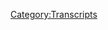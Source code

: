 {{DEFAULTSORT:
    #_TRANSCRIPT_0342:September 6-11, 2019
}}{{Transcript
    | title         = [[342: September 6-11, 2019]]
    | caption       = [https://knowledgefight.libsyn.com/knowledge-fight-september-6-11-2019 Listen to this episode on Libsyn]
    | episodeNumber = [[342: September 6-11, 2019|342]]
    | length        = 02:51:43
}}

{{MessageBox
    | header     = Warning: Bot Generated Content
    | text       = This transcript was automatically generated by transcription software and likely contains many mistakes and misattributions. Please check the audio for definitive quotes, attribution, and context.
    | image      = N3yvass4myg91.webp
    | imagewidth = 50px
    | id         = warning
}}

{{TranscriptBlock
    | name      = Unknown Speaker
    | timestamp = 00:00:00.000
    | text      = I'm sick of them posing as if they're the good guys, saying we are the bad guys, knowledge
}}

{{TranscriptBlock
    | name      = Unknown Speaker
    | timestamp = 00:00:23.960
    | text      = fight, knowledge fight, I'm sick of them posing as if they're the good guys, saying we are
}}

{{TranscriptBlock
    | name      = Unknown Speaker
    | timestamp = 00:00:30.960
    | text      = the bad guys, knowledge fight, Dan and George, knowledge fight, Rettler, Rettler, Rettler,
}}

{{TranscriptBlock
    | name      = Unknown Speaker
    | timestamp = 00:00:35.960
    | text      = need, need money, Rettler, Rettler, Rettler, Rettler, Andy in Kansas, Andy in, Andy in,
}}

{{TranscriptBlock
    | name      = Unknown Speaker
    | timestamp = 00:00:41.960
    | text      = stop it, Andy in, Andy in Kansas, Andy in, Andy in, it's time to pray, Andy in Kansas,
}}

{{TranscriptBlock
    | name      = Unknown Speaker
    | timestamp = 00:00:47.960
    | text      = you're on the air, thanks for holding us.
}}

{{TranscriptBlock
    | name      = Unknown Speaker
    | timestamp = 00:00:49.960
    | text      = Hey everybody, welcome back to Knowledge Fight, I'm Dan, I'm Jordan, we're a couple of dudes
}}

{{TranscriptBlock
    | name      = Unknown Speaker
    | timestamp = 00:01:01.960
    | text      = who like to sit around and drink novelty beverages and talk a little bit about Alex Jones, indeed
}}

{{TranscriptBlock
    | name      = Unknown Speaker
    | timestamp = 00:01:05.959
    | text      = we are Dan, Jordan, Dan, Jordan, what was the longest paper you ever wrote in college,
}}

{{TranscriptBlock
    | name      = Unknown Speaker
    | timestamp = 00:01:11.959
    | text      = or perhaps the longest paper you ever wrote period, or what was the shortest paper you
}}

{{TranscriptBlock
    | name      = Unknown Speaker
    | timestamp = 00:01:16.959
    | text      = ever wrote, I have no idea, oh okay, well never mind, I don't know, what do you mean
}}

{{TranscriptBlock
    | name      = Unknown Speaker
    | timestamp = 00:01:20.959
    | text      = you don't know, I remember, you remember specific papers in college, yeah of course I do, Jesus,
}}

{{TranscriptBlock
    | name      = Unknown Speaker
    | timestamp = 00:01:26.959
    | text      = man, what, you don't, no, really, no, I thought you liked it, I did, but I don't have like
}}

{{TranscriptBlock
    | name      = Unknown Speaker
    | timestamp = 00:01:33.959
    | text      = a lot of memories of like term papers or anything I wrote, oh yeah, I have a memory of some
}}

{{TranscriptBlock
    | name      = Unknown Speaker
    | timestamp = 00:01:39.959
    | text      = like subjects that were covered and the information but not the actual experience of writing the
}}

{{TranscriptBlock
    | name      = Unknown Speaker
    | timestamp = 00:01:43.959
    | text      = paper or how long it was, really, no, no shit, no, I remember, I wrote a 25,000 word paper,
}}

{{TranscriptBlock
    | name      = Unknown Speaker
    | timestamp = 00:01:50.959
    | text      = of course I'm going to remember that shit, it's very easy for me to forget, I smoked
}}

{{TranscriptBlock
    | name      = Unknown Speaker
    | timestamp = 00:01:54.959
    | text      = a lot of weed, fair enough, you know what, I didn't smoke a lot of weed in college, I
}}

{{TranscriptBlock
    | name      = Unknown Speaker
    | timestamp = 00:01:59.959
    | text      = was a nerd, I have no idea, I wrote a lot of papers on a lot of subjects and I always
}}

{{TranscriptBlock
    | name      = Unknown Speaker
    | timestamp = 00:02:03.959
    | text      = did very well with them, I'm a very good paper writer, gotcha, especially back in college,
}}

{{TranscriptBlock
    | name      = Unknown Speaker
    | timestamp = 00:02:09.960
    | text      = and no, but I don't remember any of them because they just rolled off me like water off a duck's
}}

{{TranscriptBlock
    | name      = Unknown Speaker
    | timestamp = 00:02:13.960
    | text      = back, oh you were so good, success, success, non-stop, winners, nothing but winners, gotcha,
}}

{{TranscriptBlock
    | name      = Unknown Speaker
    | timestamp = 00:02:20.960
    | text      = 100%, alright, I understand now, so Jordan this is a podcast where I don't know anything
}}

{{TranscriptBlock
    | name      = Unknown Speaker
    | timestamp = 00:02:24.960
    | text      = about my old term papers but I do know a lot about Alex Jones, and I don't know anything
}}

{{TranscriptBlock
    | name      = Unknown Speaker
    | timestamp = 00:02:28.960
    | text      = about either, that's correct, so today we got an interesting episode to go over, we're
}}

{{TranscriptBlock
    | name      = Unknown Speaker
    | timestamp = 00:02:32.960
    | text      = going to be covering the time frame of September 6th to September 11th, 2019, oh boy, very
}}

{{TranscriptBlock
    | name      = Unknown Speaker
    | timestamp = 00:02:38.960
    | text      = interesting time period, a lot of ins and outs, a lot of real wild shit going on, and
}}

{{TranscriptBlock
    | name      = Unknown Speaker
    | timestamp = 00:02:43.960
    | text      = we'll get to all of that here in a moment, but before we do, we've got to take a moment
}}

{{TranscriptBlock
    | name      = Unknown Speaker
    | timestamp = 00:02:47.960
    | text      = to say thank you to the people who have signed up and are supporting the show, so first of
}}

{{TranscriptBlock
    | name      = Unknown Speaker
    | timestamp = 00:02:50.960
    | text      = all, Simon, thank you so much, you are now a policy wonk, I'm a policy wonk, thank you
}}

{{TranscriptBlock
    | name      = Unknown Speaker
    | timestamp = 00:02:55.960
    | text      = Simon, thank you Simon, next Katie, thank you so much, you are now a policy wonk, I'm a
}}

{{TranscriptBlock
    | name      = Unknown Speaker
    | timestamp = 00:02:59.960
    | text      = policy wonk, thank you Katie, thanks Katie, next Ralph, thank you so much, you are now
}}

{{TranscriptBlock
    | name      = Unknown Speaker
    | timestamp = 00:03:03.960
    | text      = a policy wonk, I'm a policy wonk, thanks Ralph, yeah I'm sorry I pronounced your name in a
}}

{{TranscriptBlock
    | name      = Unknown Speaker
    | timestamp = 00:03:08.960
    | text      = way that sounded almost like an onomatopoeia, I did not mean that, I apologize, it is kind
}}

{{TranscriptBlock
    | name      = Unknown Speaker
    | timestamp = 00:03:11.960
    | text      = of weird how you almost have to pronounce Ralph like Ralph, I didn't mean to, I have
}}

{{TranscriptBlock
    | name      = Unknown Speaker
    | timestamp = 00:03:16.960
    | text      = nothing but respect for the noble Ralphs of the world like Wreck-It, yes, next Gunk, thank
}}

{{TranscriptBlock
    | name      = Unknown Speaker
    | timestamp = 00:03:22.960
    | text      = you so much, you are now a policy wonk, I'm a policy wonk, thank you Gunk, thanks Gunk,
}}

{{TranscriptBlock
    | name      = Unknown Speaker
    | timestamp = 00:03:26.960
    | text      = next Daniel, thank you so much, you are now a policy wonk, I'm a policy wonk, thank you
}}

{{TranscriptBlock
    | name      = Unknown Speaker
    | timestamp = 00:03:30.960
    | text      = Daniel, you're my brother, alright, alright Daniel, Daniel, next Jamie, thank you so much,
}}

{{TranscriptBlock
    | name      = Unknown Speaker
    | timestamp = 00:03:36.960
    | text      = you are now a policy wonk, I'm a policy wonk, thanks Jamie, and then finally I'd like to
}}

{{TranscriptBlock
    | name      = Unknown Speaker
    | timestamp = 00:03:40.960
    | text      = say thank you to a couple people who donated on elevated level, we appreciate that very
}}

{{TranscriptBlock
    | name      = Unknown Speaker
    | timestamp = 00:03:43.960
    | text      = much, so David, thank you so much, and Tua, thank you so much, you are both wonderful
}}

{{TranscriptBlock
    | name      = Unknown Speaker
    | timestamp = 00:03:49.960
    | text      = technocrats, I'm a policy wonk, crikey mate, that's fantastic, have yourself a brew, how's
}}

{{TranscriptBlock
    | name      = Unknown Speaker
    | timestamp = 00:03:55.960
    | text      = your 401k doing bro, alright we gotta go full tilt boogie on this Watson alright, let's
}}

{{TranscriptBlock
    | name      = Unknown Speaker
    | timestamp = 00:03:59.960
    | text      = just get down to business, we ain't making that money off that heroin, why you pimps
}}

{{TranscriptBlock
    | name      = Unknown Speaker
    | timestamp = 00:04:03.960
    | text      = so good, my neck is freakishly large, I declare info war on you, thank you so much David and
}}

{{TranscriptBlock
    | name      = Unknown Speaker
    | timestamp = 00:04:10.960
    | text      = Tua, thank you very much David and Tua, so we wanted to take a little quick moment before
}}

{{TranscriptBlock
    | name      = Unknown Speaker
    | timestamp = 00:04:15.960
    | text      = we get any further into the show to give a little bit of a explanation of some stuff,
}}

{{TranscriptBlock
    | name      = Unknown Speaker
    | timestamp = 00:04:22.959
    | text      = but before we do, here's an out of context drop from Alex Jones, I'm not metrosexual,
}}

{{TranscriptBlock
    | name      = Unknown Speaker
    | timestamp = 00:04:27.959
    | text      = I don't want to take care of my skin dammit, Tua let's become metrosexual, I'm joking,
}}

{{TranscriptBlock
    | name      = Unknown Speaker
    | timestamp = 00:04:31.959
    | text      = he's joking, hey hey that'd be terrible, that'd be terrible, yeah we just want to thank
}}

{{TranscriptBlock
    | name      = Unknown Speaker
    | timestamp = 00:04:37.959
    | text      = everybody who listens and everybody who supports the show, absolutely, it's insane the expectation
}}

{{TranscriptBlock
    | name      = Unknown Speaker
    | timestamp = 00:04:46.959
    | text      = that we had going into this versus the reality of it, it's just, it's overwhelming in many
}}

{{TranscriptBlock
    | name      = Unknown Speaker
    | timestamp = 00:04:51.959
    | text      = ways, it creates insecurity, for sure, for sure, and because we do essentially no promotion
}}

{{TranscriptBlock
    | name      = Unknown Speaker
    | timestamp = 00:04:58.959
    | text      = whatsoever, the only reason that we've grown to the point we have is because people who
}}

{{TranscriptBlock
    | name      = Unknown Speaker
    | timestamp = 00:05:03.959
    | text      = listen have shared it and have been very very supportive, we've grown now to the point where
}}

{{TranscriptBlock
    | name      = Unknown Speaker
    | timestamp = 00:05:08.959
    | text      = we could pursue doing ads on the show, yeah very, probably not too difficult, yeah, and
}}

{{TranscriptBlock
    | name      = Unknown Speaker
    | timestamp = 00:05:16.959
    | text      = it's been that way for a little bit now, but I think that we both in private conversations
}}

{{TranscriptBlock
    | name      = Unknown Speaker
    | timestamp = 00:05:20.959
    | text      = feel fairly similarly with ebbs and flows, perhaps based on a daily mood, but I think
}}

{{TranscriptBlock
    | name      = Unknown Speaker
    | timestamp = 00:05:28.959
    | text      = we have a feeling that doing ads, especially on a show like ours, kind of feels weird,
}}

{{TranscriptBlock
    | name      = Unknown Speaker
    | timestamp = 00:05:34.959
    | text      = and it might lead to a diminished experience for listeners, people not enjoying it so much,
}}

{{TranscriptBlock
    | name      = Unknown Speaker
    | timestamp = 00:05:41.959
    | text      = or if we go with somebody who gets to choose our ads for us, we might end up with a fucking
}}

{{TranscriptBlock
    | name      = Unknown Speaker
    | timestamp = 00:05:47.959
    | text      = Infowars ad on the show. Right, right, right, and I don't want to make fun of an Alex Jones
}}

{{TranscriptBlock
    | name      = Unknown Speaker
    | timestamp = 00:05:52.959
    | text      = ad pivot, and then immediately be like, alright, and now our sponsors are like, fuck that.
}}

{{TranscriptBlock
    | name      = Unknown Speaker
    | timestamp = 00:05:56.959
    | text      = Harry's razors. No offense to Harry's razors, we just advertise on a lot of podcasts.
}}

{{TranscriptBlock
    | name      = Unknown Speaker
    | timestamp = 00:06:00.959
    | text      = I use Harry's razors, if they want to advertise. In many ways our audience, I don't know what
}}

{{TranscriptBlock
    | name      = Unknown Speaker
    | timestamp = 00:06:08.959
    | text      = they would be served by an advertisement for, like I'm not entirely sure if anything, us
}}

{{TranscriptBlock
    | name      = Unknown Speaker
    | timestamp = 00:06:14.959
    | text      = advertising would be a positive for the audience, and then also the show itself would feel weird.
}}

{{TranscriptBlock
    | name      = Unknown Speaker
    | timestamp = 00:06:21.959
    | text      = Absolutely. So we're at a point where we're making a strong commitment to not taking advertising
}}

{{TranscriptBlock
    | name      = Unknown Speaker
    | timestamp = 00:06:26.959
    | text      = and being entirely audience supported, as we have been, and we appreciate everybody
}}

{{TranscriptBlock
    | name      = Unknown Speaker
    | timestamp = 00:06:32.959
    | text      = who has signed up, and in order for us to really turn this into exactly what it can
}}

{{TranscriptBlock
    | name      = Unknown Speaker
    | timestamp = 00:06:38.959
    | text      = be and should be, it would mean a lot. If you're considering signing up as a donor,
}}

{{TranscriptBlock
    | name      = Unknown Speaker
    | timestamp = 00:06:45.959
    | text      = as a patron, it would really help. Absolutely. It would be very, very helpful.
}}

{{TranscriptBlock
    | name      = Unknown Speaker
    | timestamp = 00:06:54.959
    | text      = We are incredibly resistant to this sort of thing.
}}

{{TranscriptBlock
    | name      = Unknown Speaker
    | timestamp = 00:06:58.959
    | text      = Yeah, we don't, yeah. But the average, if you look at our Patreon page, it's a couple
}}

{{TranscriptBlock
    | name      = Unknown Speaker
    | timestamp = 00:07:05.959
    | text      = bucks to become a policy wonk. Please do it. So, that out of the way.
}}

{{TranscriptBlock
    | name      = Unknown Speaker
    | timestamp = 00:07:10.959
    | text      = Yeah. So we're going to now get into September 6th through the 11th, and here's an out of
}}

{{TranscriptBlock
    | name      = Unknown Speaker
    | timestamp = 00:07:15.959
    | text      = context drop from Alex. Again, I have so much news, I can't even cover it right now.
}}

{{TranscriptBlock
    | name      = Unknown Speaker
    | timestamp = 00:07:20.959
    | text      = Why'd I step in the cover when I came back? There's just too much here.
}}

{{TranscriptBlock
    | name      = Unknown Speaker
    | timestamp = 00:07:26.959
    | text      = I think that's putting on an act, but it still is weird.
}}

{{TranscriptBlock
    | name      = Unknown Speaker
    | timestamp = 00:07:30.959
    | text      = Yeah, yeah, yeah. And then he spent the next hour, I assume, talking with Barnes about
}}

{{TranscriptBlock
    | name      = Unknown Speaker
    | timestamp = 00:07:35.959
    | text      = his continuing legal travels. I will say...
}}

{{TranscriptBlock
    | name      = Unknown Speaker
    | timestamp = 00:07:37.959
    | text      = Because there's too much news that he's got to get to.
}}

{{TranscriptBlock
    | name      = Unknown Speaker
    | timestamp = 00:07:39.959
    | text      = That Barnes does make at least two appearances on this stretch of time.
}}

{{TranscriptBlock
    | name      = Unknown Speaker
    | timestamp = 00:07:42.959
    | text      = Jesus Christ! I'm sick of Barnes!
}}

{{TranscriptBlock
    | name      = Unknown Speaker
    | timestamp = 00:07:45.959
    | text      = So much Barnes. So much Barnes.
}}

{{TranscriptBlock
    | name      = Unknown Speaker
    | timestamp = 00:07:47.959
    | text      = So we start on the 6th, and Alex is in a bit of a weird mood, and in this clip he defines
}}

{{TranscriptBlock
    | name      = Unknown Speaker
    | timestamp = 00:07:52.959
    | text      = leadership. But I think I only kept this clip in because he pronounces some words funny,
}}

{{TranscriptBlock
    | name      = Unknown Speaker
    | timestamp = 00:07:58.959
    | text      = and I kind of enjoyed it.
}}

{{TranscriptBlock
    | name      = Unknown Speaker
    | timestamp = 00:08:28.959
    | text      = That's leadership. Sabotaging culture, learning how to manipulate people, engaging in deception
}}

{{TranscriptBlock
    | name      = Unknown Speaker
    | timestamp = 00:08:35.960
    | text      = is cancer. It's knowledge of evil. It's a virus. It manipulates systems that already
}}

{{TranscriptBlock
    | name      = Unknown Speaker
    | timestamp = 00:08:41.960
    | text      = existed and causes entropy and collapse. It does not pro-generate. It does not found.
}}

{{TranscriptBlock
    | name      = Unknown Speaker
    | timestamp = 00:08:49.960
    | text      = It does not found. It is not a source.
}}

{{TranscriptBlock
    | name      = Unknown Speaker
    | timestamp = 00:08:55.960
    | text      = Source.
}}

{{TranscriptBlock
    | name      = Unknown Speaker
    | timestamp = 00:08:56.960
    | text      = It is not a creator.
}}

{{TranscriptBlock
    | name      = Unknown Speaker
    | timestamp = 00:08:58.960
    | text      = Oh!
}}

{{TranscriptBlock
    | name      = Unknown Speaker
    | timestamp = 00:08:59.960
    | text      = It is not a buildor, a constructor.
}}

{{TranscriptBlock
    | name      = Unknown Speaker
    | timestamp = 00:09:03.960
    | text      = It's a buildor bird.
}}

{{TranscriptBlock
    | name      = Unknown Speaker
    | timestamp = 00:09:04.960
    | text      = An expander. They are collapses.
}}

{{TranscriptBlock
    | name      = Unknown Speaker
    | timestamp = 00:09:08.960
    | text      = So I think this has some of the similar ideas to his tree of good and evil misunderstanding
}}

{{TranscriptBlock
    | name      = Unknown Speaker
    | timestamp = 00:09:15.960
    | text      = of the Garden of Eden story, but I just think he's pronouncing creator weird.
}}

{{TranscriptBlock
    | name      = Unknown Speaker
    | timestamp = 00:09:20.960
    | text      = Buildor is not how that's pronounced.
}}

{{TranscriptBlock
    | name      = Unknown Speaker
    | timestamp = 00:09:22.960
    | text      = No.
}}

{{TranscriptBlock
    | name      = Unknown Speaker
    | timestamp = 00:09:23.960
    | text      = Nor is it how it's spelled.
}}

{{TranscriptBlock
    | name      = Unknown Speaker
    | timestamp = 00:09:24.960
    | text      = No.
}}

{{TranscriptBlock
    | name      = Unknown Speaker
    | timestamp = 00:09:25.960
    | text      = I like that, and this is always true, nobody is better at explaining why Alex is the worst
}}

{{TranscriptBlock
    | name      = Unknown Speaker
    | timestamp = 00:09:31.960
    | text      = than Alex when he's talking about what he thinks other people are doing.
}}

{{TranscriptBlock
    | name      = Unknown Speaker
    | timestamp = 00:09:35.960
    | text      = Uh-huh.
}}

{{TranscriptBlock
    | name      = Unknown Speaker
    | timestamp = 00:09:36.960
    | text      = He literally just laid out all of the reasons, I couldn't have put it better myself, why
}}

{{TranscriptBlock
    | name      = Unknown Speaker
    | timestamp = 00:09:41.960
    | text      = he is a cancer. He really nailed it.
}}

{{TranscriptBlock
    | name      = Unknown Speaker
    | timestamp = 00:09:44.960
    | text      = Yeah, he has a couple of really accidentally introspective clips throughout this show,
}}

{{TranscriptBlock
    | name      = Unknown Speaker
    | timestamp = 00:09:49.960
    | text      = and I think part of it is there's a real fucked up headspace that we're going to get into
}}

{{TranscriptBlock
    | name      = Unknown Speaker
    | timestamp = 00:09:53.960
    | text      = when we get to the 11th, September 11th.
}}

{{TranscriptBlock
    | name      = Unknown Speaker
    | timestamp = 00:09:56.960
    | text      = 9-11, 18th anniversary, barely talks about 9-11.
}}

{{TranscriptBlock
    | name      = Unknown Speaker
    | timestamp = 00:09:59.960
    | text      = Of course not.
}}

{{TranscriptBlock
    | name      = Unknown Speaker
    | timestamp = 00:10:00.960
    | text      = But does make a startling revelation that I think people will be very excited to hear.
}}

{{TranscriptBlock
    | name      = Unknown Speaker
    | timestamp = 00:10:05.960
    | text      = The Iraq War was a false flag!
}}

{{TranscriptBlock
    | name      = Unknown Speaker
    | timestamp = 00:10:07.960
    | text      = No, he probably already believes that.
}}

{{TranscriptBlock
    | name      = Unknown Speaker
    | timestamp = 00:10:09.960
    | text      = That seems very milquetoast for him.
}}

{{TranscriptBlock
    | name      = Unknown Speaker
    | timestamp = 00:10:10.960
    | text      = Yeah, and in many ways it kind of is.
}}

{{TranscriptBlock
    | name      = Unknown Speaker
    | timestamp = 00:10:12.960
    | text      = So on the 6th, I think he's in a weird headspace though, probably because of things that he
}}

{{TranscriptBlock
    | name      = Unknown Speaker
    | timestamp = 00:10:17.960
    | text      = ends up talking about in later episodes, because he knows.
}}

{{TranscriptBlock
    | name      = Unknown Speaker
    | timestamp = 00:10:20.960
    | text      = He knows what's going on.
}}

{{TranscriptBlock
    | name      = Unknown Speaker
    | timestamp = 00:10:22.960
    | text      = And so he comes back from break with some Beatles, and then he gets real fucking heady
}}

{{TranscriptBlock
    | name      = Unknown Speaker
    | timestamp = 00:10:28.960
    | text      = about this, man.
}}

{{TranscriptBlock
    | name      = Unknown Speaker
    | timestamp = 00:10:29.960
    | text      = Okay.
}}

{{TranscriptBlock
    | name      = Unknown Speaker
    | timestamp = 00:10:41.960
    | text      = Think about that. Lucy in the sky with diamonds.
}}

{{TranscriptBlock
    | name      = Unknown Speaker
    | timestamp = 00:10:45.960
    | text      = I wonder what he's talking about.
}}

{{TranscriptBlock
    | name      = Unknown Speaker
    | timestamp = 00:10:48.960
    | text      = Have you ever looked into a clear blue sky laying out on a green hill in the fall and
}}

{{TranscriptBlock
    | name      = Unknown Speaker
    | timestamp = 00:10:57.960
    | text      = just laid there for hours on a blanket and then watched the sun slowly set?
}}

{{TranscriptBlock
    | name      = Unknown Speaker
    | timestamp = 00:11:01.960
    | text      = You can see the diamond lattice of the universe, God's handiwork in the firmament.
}}

{{TranscriptBlock
    | name      = Unknown Speaker
    | timestamp = 00:11:09.960
    | text      = And you don't even need to be on LSD to see it.
}}

{{TranscriptBlock
    | name      = Unknown Speaker
    | timestamp = 00:11:12.960
    | text      = That's the amazing part.
}}

{{TranscriptBlock
    | name      = Unknown Speaker
    | timestamp = 00:11:13.960
    | text      = The good news is Chill Force works.
}}

{{TranscriptBlock
    | name      = Unknown Speaker
    | timestamp = 00:11:18.960
    | text      = Alex's new product is clearly a banger.
}}

{{TranscriptBlock
    | name      = Unknown Speaker
    | timestamp = 00:11:23.960
    | text      = Yeah.
}}

{{TranscriptBlock
    | name      = Unknown Speaker
    | timestamp = 00:11:25.960
    | text      = You don't need to take LSD, but I put a lot of it in this Chill Force, just in case you
}}

{{TranscriptBlock
    | name      = Unknown Speaker
    | timestamp = 00:11:29.960
    | text      = were wondering.
}}

{{TranscriptBlock
    | name      = Unknown Speaker
    | timestamp = 00:11:30.960
    | text      = You ever lay out on a blanket and see stars, man?
}}

{{TranscriptBlock
    | name      = Unknown Speaker
    | timestamp = 00:11:35.960
    | text      = I gotta check out this Chill Force.
}}

{{TranscriptBlock
    | name      = Unknown Speaker
    | timestamp = 00:11:37.960
    | text      = That seems nice.
}}

{{TranscriptBlock
    | name      = Unknown Speaker
    | timestamp = 00:11:38.960
    | text      = I gotta check out these stars, this diamond lattice in the sky.
}}

{{TranscriptBlock
    | name      = Unknown Speaker
    | timestamp = 00:11:44.960
    | text      = All right.
}}

{{TranscriptBlock
    | name      = Unknown Speaker
    | timestamp = 00:11:45.960
    | text      = So Alex gets from there, from that really trippy college dorm.
}}

{{TranscriptBlock
    | name      = Unknown Speaker
    | timestamp = 00:11:50.960
    | text      = Yeah, yeah, yeah.
}}

{{TranscriptBlock
    | name      = Unknown Speaker
    | timestamp = 00:11:51.960
    | text      = This is philosophy of the highest caliber.
}}

{{TranscriptBlock
    | name      = Unknown Speaker
    | timestamp = 00:11:54.960
    | text      = And then he just launches into trying to scare people, naturally.
}}

{{TranscriptBlock
    | name      = Unknown Speaker
    | timestamp = 00:11:57.960
    | text      = Yeah.
}}

{{TranscriptBlock
    | name      = Unknown Speaker
    | timestamp = 00:11:58.960
    | text      = And what you do now today will echo through eternity.
}}

{{TranscriptBlock
    | name      = Unknown Speaker
    | timestamp = 00:12:01.960
    | text      = So I'm asking all listeners to remember that the power of this broadcast is you.
}}

{{TranscriptBlock
    | name      = Unknown Speaker
    | timestamp = 00:12:07.960
    | text      = It's not like you're just a leg of it or you're an arm of it or you're part of the brain.
}}

{{TranscriptBlock
    | name      = Unknown Speaker
    | timestamp = 00:12:12.960
    | text      = You're the whole shooting match.
}}

{{TranscriptBlock
    | name      = Unknown Speaker
    | timestamp = 00:12:15.960
    | text      = It's you they hate.
}}

{{TranscriptBlock
    | name      = Unknown Speaker
    | timestamp = 00:12:16.960
    | text      = It's you they want to silence.
}}

{{TranscriptBlock
    | name      = Unknown Speaker
    | timestamp = 00:12:17.960
    | text      = It's you they want to disarm.
}}

{{TranscriptBlock
    | name      = Unknown Speaker
    | timestamp = 00:12:18.960
    | text      = It's your children they want to poison and dumb down and mislead into hell with them
}}

{{TranscriptBlock
    | name      = Unknown Speaker
    | timestamp = 00:12:23.960
    | text      = for eternity.
}}

{{TranscriptBlock
    | name      = Unknown Speaker
    | timestamp = 00:12:25.960
    | text      = And so I'll say it again, your word of mouth, spreading the word, however you're listening,
}}

{{TranscriptBlock
    | name      = Unknown Speaker
    | timestamp = 00:12:29.960
    | text      = however you're watching, continually is unstoppable.
}}

{{TranscriptBlock
    | name      = Unknown Speaker
    | timestamp = 00:12:32.960
    | text      = Your financial support is central.
}}

{{TranscriptBlock
    | name      = Unknown Speaker
    | timestamp = 00:12:35.960
    | text      = Pivot.
}}

{{TranscriptBlock
    | name      = Unknown Speaker
    | timestamp = 00:12:37.960
    | text      = Nice, nice, smooth.
}}

{{TranscriptBlock
    | name      = Unknown Speaker
    | timestamp = 00:12:39.960
    | text      = They want to kill your children.
}}

{{TranscriptBlock
    | name      = Unknown Speaker
    | timestamp = 00:12:40.960
    | text      = You're all going to die.
}}

{{TranscriptBlock
    | name      = Unknown Speaker
    | timestamp = 00:12:41.960
    | text      = It's so wild to me that both of us were sitting here like, and?
}}

{{TranscriptBlock
    | name      = Unknown Speaker
    | timestamp = 00:12:45.960
    | text      = Yeah.
}}

{{TranscriptBlock
    | name      = Unknown Speaker
    | timestamp = 00:12:47.960
    | text      = There's a real feeling that I had going through this episode and preparing it.
}}

{{TranscriptBlock
    | name      = Unknown Speaker
    | timestamp = 00:12:51.960
    | text      = He's saying a lot of extremist shit that we'll get to, like stuff that is so fucking crazy.
}}

{{TranscriptBlock
    | name      = Unknown Speaker
    | timestamp = 00:12:56.960
    | text      = And I'm sitting here, I'm like, Alex is talking.
}}

{{TranscriptBlock
    | name      = Unknown Speaker
    | timestamp = 00:13:00.960
    | text      = We have become so inundated with like his behaviors, whether it be from a bigotry standpoint
}}

{{TranscriptBlock
    | name      = Unknown Speaker
    | timestamp = 00:13:06.960
    | text      = or from a disgusting performance based, like I'm going to say that all of our enemies want
}}

{{TranscriptBlock
    | name      = Unknown Speaker
    | timestamp = 00:13:12.960
    | text      = to kill your children and I'm the only one who can stop them.
}}

{{TranscriptBlock
    | name      = Unknown Speaker
    | timestamp = 00:13:14.960
    | text      = And now you need to give me money.
}}

{{TranscriptBlock
    | name      = Unknown Speaker
    | timestamp = 00:13:15.960
    | text      = Or when he goes on to one of those weird improv quote unquote descriptions of what it is you're
}}

{{TranscriptBlock
    | name      = Unknown Speaker
    | timestamp = 00:13:21.960
    | text      = going to do to your children in the basement.
}}

{{TranscriptBlock
    | name      = Unknown Speaker
    | timestamp = 00:13:23.960
    | text      = I'm so numb to it.
}}

{{TranscriptBlock
    | name      = Unknown Speaker
    | timestamp = 00:13:24.960
    | text      = It's very, it's very wild.
}}

{{TranscriptBlock
    | name      = Unknown Speaker
    | timestamp = 00:13:25.960
    | text      = Like the experience of sitting here listening to that clip was just both of us kind of like
}}

{{TranscriptBlock
    | name      = Unknown Speaker
    | timestamp = 00:13:29.960
    | text      = blasé.
}}

{{TranscriptBlock
    | name      = Unknown Speaker
    | timestamp = 00:13:30.960
    | text      = Whereas it should be, it should be like, look at this fucking asshole.
}}

{{TranscriptBlock
    | name      = Unknown Speaker
    | timestamp = 00:13:35.960
    | text      = Right, right, right.
}}

{{TranscriptBlock
    | name      = Unknown Speaker
    | timestamp = 00:13:36.960
    | text      = Well, when we started, I was, it was nonstop freaking out, but now it's almost like he's,
}}

{{TranscriptBlock
    | name      = Unknown Speaker
    | timestamp = 00:13:40.960
    | text      = he's, even though he's ramped up his rhetoric, it's like, how much further can you go?
}}

{{TranscriptBlock
    | name      = Unknown Speaker
    | timestamp = 00:13:44.960
    | text      = Really?
}}

{{TranscriptBlock
    | name      = Unknown Speaker
    | timestamp = 00:13:45.960
    | text      = You know?
}}

{{TranscriptBlock
    | name      = Unknown Speaker
    | timestamp = 00:13:46.960
    | text      = And you're just like, all right, fine.
}}

{{TranscriptBlock
    | name      = Unknown Speaker
    | timestamp = 00:13:47.960
    | text      = You're disgusting and gross, but let's move on, man.
}}

{{TranscriptBlock
    | name      = Unknown Speaker
    | timestamp = 00:13:50.960
    | text      = Yeah.
}}

{{TranscriptBlock
    | name      = Unknown Speaker
    | timestamp = 00:13:51.960
    | text      = So Alex extends his ad pitch and he's getting into like a lot more lately.
}}

{{TranscriptBlock
    | name      = Unknown Speaker
    | timestamp = 00:13:56.960
    | text      = I'm not positive that this was part of how he framed things earlier in his career.
}}

{{TranscriptBlock
    | name      = Unknown Speaker
    | timestamp = 00:14:01.960
    | text      = If he did, it was less frequently, but he's been, he's been putting it in a lot of religious
}}

{{TranscriptBlock
    | name      = Unknown Speaker
    | timestamp = 00:14:07.960
    | text      = terms lately.
}}

{{TranscriptBlock
    | name      = Unknown Speaker
    | timestamp = 00:14:08.960
    | text      = Like people giving him money.
}}

{{TranscriptBlock
    | name      = Unknown Speaker
    | timestamp = 00:14:10.960
    | text      = Okay, I'm done plugging.
}}

{{TranscriptBlock
    | name      = Unknown Speaker
    | timestamp = 00:14:11.960
    | text      = Thank you for the support.
}}

{{TranscriptBlock
    | name      = Unknown Speaker
    | timestamp = 00:14:12.960
    | text      = Please support our local AM and FM stations and TV stations as well with your word of
}}

{{TranscriptBlock
    | name      = Unknown Speaker
    | timestamp = 00:14:15.960
    | text      = mouth and become a sponsor or support the local sponsors or tithe to the truth.
}}

{{TranscriptBlock
    | name      = Unknown Speaker
    | timestamp = 00:14:20.960
    | text      = I say, is your church exposing post-birth abortion?
}}

{{TranscriptBlock
    | name      = Unknown Speaker
    | timestamp = 00:14:23.960
    | text      = Is your church exposing the mark of the beast world government being announced?
}}

{{TranscriptBlock
    | name      = Unknown Speaker
    | timestamp = 00:14:26.960
    | text      = Is it exposing the giant pedophile rings?
}}

{{TranscriptBlock
    | name      = Unknown Speaker
    | timestamp = 00:14:28.960
    | text      = Is it exposing the satanic agenda?
}}

{{TranscriptBlock
    | name      = Unknown Speaker
    | timestamp = 00:14:30.960
    | text      = No, they're, they're intimidated by Buddha judge to just worship, you know, a pedophile
}}

{{TranscriptBlock
    | name      = Unknown Speaker
    | timestamp = 00:14:37.960
    | text      = story time.
}}

{{TranscriptBlock
    | name      = Unknown Speaker
    | timestamp = 00:14:38.960
    | text      = So.
}}

{{TranscriptBlock
    | name      = Unknown Speaker
    | timestamp = 00:14:39.960
    | text      = Buddha judge?
}}

{{TranscriptBlock
    | name      = Unknown Speaker
    | timestamp = 00:14:40.960
    | text      = Whatever.
}}

{{TranscriptBlock
    | name      = Unknown Speaker
    | timestamp = 00:14:41.960
    | text      = He's mad at, he's mad at Pete, mayor Pete.
}}

{{TranscriptBlock
    | name      = Unknown Speaker
    | timestamp = 00:14:44.960
    | text      = Oh, oh, I thought he was talking about a Buddha who was a judgmental Buddha.
}}

{{TranscriptBlock
    | name      = Unknown Speaker
    | timestamp = 00:14:49.960
    | text      = Yeah.
}}

{{TranscriptBlock
    | name      = Unknown Speaker
    | timestamp = 00:14:50.960
    | text      = That's what I thought.
}}

{{TranscriptBlock
    | name      = Unknown Speaker
    | timestamp = 00:14:51.960
    | text      = That's what I heard for sure.
}}

{{TranscriptBlock
    | name      = Unknown Speaker
    | timestamp = 00:14:52.960
    | text      = Nope.
}}

{{TranscriptBlock
    | name      = Unknown Speaker
    | timestamp = 00:14:53.960
    | text      = Talking about Pete.
}}

{{TranscriptBlock
    | name      = Unknown Speaker
    | timestamp = 00:14:54.960
    | text      = He's mad at him because he, uh, like I guess he thinks he's like a mega church glitter
}}

{{TranscriptBlock
    | name      = Unknown Speaker
    | timestamp = 00:14:59.960
    | text      = bug type of guy.
}}

{{TranscriptBlock
    | name      = Unknown Speaker
    | timestamp = 00:15:00.960
    | text      = Yeah.
}}

{{TranscriptBlock
    | name      = Unknown Speaker
    | timestamp = 00:15:01.960
    | text      = Why not?
}}

{{TranscriptBlock
    | name      = Unknown Speaker
    | timestamp = 00:15:02.960
    | text      = I don't care.
}}

{{TranscriptBlock
    | name      = Unknown Speaker
    | timestamp = 00:15:03.960
    | text      = I just think it's pretty interesting, you know, the way that you got this framing of
}}

{{TranscriptBlock
    | name      = Unknown Speaker
    | timestamp = 00:15:06.120
    | text      = stuff being much more consistently put into the terms of like, we're better than your
}}

{{TranscriptBlock
    | name      = Unknown Speaker
    | timestamp = 00:15:10.960
    | text      = church.
}}

{{TranscriptBlock
    | name      = Unknown Speaker
    | timestamp = 00:15:11.960
    | text      = Yeah.
}}

{{TranscriptBlock
    | name      = Unknown Speaker
    | timestamp = 00:15:12.960
    | text      = Yeah.
}}

{{TranscriptBlock
    | name      = Unknown Speaker
    | timestamp = 00:15:13.960
    | text      = To us.
}}

{{TranscriptBlock
    | name      = Unknown Speaker
    | timestamp = 00:15:14.960
    | text      = Yeah.
}}

{{TranscriptBlock
    | name      = Unknown Speaker
    | timestamp = 00:15:15.960
    | text      = We are almost, it's almost like a religious duty to give Alex 10% of your wages.
}}

{{TranscriptBlock
    | name      = Unknown Speaker
    | timestamp = 00:15:18.960
    | text      = That's it's in the Bible.
}}

{{TranscriptBlock
    | name      = Unknown Speaker
    | timestamp = 00:15:19.960
    | text      = Uh, it's upsetting.
}}

{{TranscriptBlock
    | name      = Unknown Speaker
    | timestamp = 00:15:21.960
    | text      = Absolutely.
}}

{{TranscriptBlock
    | name      = Unknown Speaker
    | timestamp = 00:15:22.960
    | text      = So one of the other things that's upsetting is that there seems to be a trend along with
}}

{{TranscriptBlock
    | name      = Unknown Speaker
    | timestamp = 00:15:27.159
    | text      = Robert Barnes being on all the fucking time.
}}

{{TranscriptBlock
    | name      = Unknown Speaker
    | timestamp = 00:15:30.200
    | text      = Yeah.
}}

{{TranscriptBlock
    | name      = Unknown Speaker
    | timestamp = 00:15:31.200
    | text      = There's another guy who seems to be coming up a lot more frequently and that is that
}}

{{TranscriptBlock
    | name      = Unknown Speaker
    | timestamp = 00:15:35.340
    | text      = guy, Tom Papert, if you recall, he is a guy who runs a station out of Wichita and Alex
}}

{{TranscriptBlock
    | name      = Unknown Speaker
    | timestamp = 00:15:42.559
    | text      = is on that station and I don't, I don't know.
}}

{{TranscriptBlock
    | name      = Unknown Speaker
    | timestamp = 00:15:46.320
    | text      = I mean, I guess this guy ran a semi popular, uh, Trump, uh, Facebook page, a God emperor
}}

{{TranscriptBlock
    | name      = Unknown Speaker
    | timestamp = 00:15:52.519
    | text      = Trump.
}}

{{TranscriptBlock
    | name      = Unknown Speaker
    | timestamp = 00:15:53.519
    | text      = And so that's Alex's way in or whatever.
}}

{{TranscriptBlock
    | name      = Unknown Speaker
    | timestamp = 00:15:55.799
    | text      = But this guy must have blackmail on Alex because he is on a lot.
}}

{{TranscriptBlock
    | name      = Unknown Speaker
    | timestamp = 00:16:00.200
    | text      = I don't like people using Dune for evil, Dan.
}}

{{TranscriptBlock
    | name      = Unknown Speaker
    | timestamp = 00:16:03.879
    | text      = Sorry.
}}

{{TranscriptBlock
    | name      = Unknown Speaker
    | timestamp = 00:16:04.879
    | text      = Jesus.
}}

{{TranscriptBlock
    | name      = Unknown Speaker
    | timestamp = 00:16:05.879
    | text      = So he comes on and he talks about how the Info Wars audience has responded to times
}}

{{TranscriptBlock
    | name      = Unknown Speaker
    | timestamp = 00:16:11.440
    | text      = when they have like his TV station has a power blackout or something like that.
}}

{{TranscriptBlock
    | name      = Unknown Speaker
    | timestamp = 00:16:15.639
    | text      = They have an interruption of service.
}}

{{TranscriptBlock
    | name      = Unknown Speaker
    | timestamp = 00:16:18.080
    | text      = And I think that if you listen to how he describes the audience, he wants to put it in terms
}}

{{TranscriptBlock
    | name      = Unknown Speaker
    | timestamp = 00:16:23.840
    | text      = of them being very into the programming.
}}

{{TranscriptBlock
    | name      = Unknown Speaker
    | timestamp = 00:16:26.879
    | text      = Sure.
}}

{{TranscriptBlock
    | name      = Unknown Speaker
    | timestamp = 00:16:27.879
    | text      = And instead it kind of sounds like a paranoid cult.
}}

{{TranscriptBlock
    | name      = Unknown Speaker
    | timestamp = 00:16:31.159
    | text      = We're a local TV station, so you've got movies, you've got news, you've got sports, you've
}}

{{TranscriptBlock
    | name      = Unknown Speaker
    | timestamp = 00:16:34.679
    | text      = got all kinds of stuff.
}}

{{TranscriptBlock
    | name      = Unknown Speaker
    | timestamp = 00:16:35.679
    | text      = But let me tell you, when there's a bump in the night, when there's a power surge, when
}}

{{TranscriptBlock
    | name      = Unknown Speaker
    | timestamp = 00:16:39.200
    | text      = there's something bad that happens, it's not anybody asking about the movie network.
}}

{{TranscriptBlock
    | name      = Unknown Speaker
    | timestamp = 00:16:43.120
    | text      = And I love the movie network.
}}

{{TranscriptBlock
    | name      = Unknown Speaker
    | timestamp = 00:16:44.120
    | text      = It's a great movie network.
}}

{{TranscriptBlock
    | name      = Unknown Speaker
    | timestamp = 00:16:45.120
    | text      = It's not.
}}

{{TranscriptBlock
    | name      = Unknown Speaker
    | timestamp = 00:16:46.120
    | text      = It is hundreds and hundreds of calls.
}}

{{TranscriptBlock
    | name      = Unknown Speaker
    | timestamp = 00:16:47.759
    | text      = What happened to Alex?
}}

{{TranscriptBlock
    | name      = Unknown Speaker
    | timestamp = 00:16:48.759
    | text      = You're not taking them off.
}}

{{TranscriptBlock
    | name      = Unknown Speaker
    | timestamp = 00:16:49.759
    | text      = What happened to Alex?
}}

{{TranscriptBlock
    | name      = Unknown Speaker
    | timestamp = 00:16:50.759
    | text      = Where's Alex Jones?
}}

{{TranscriptBlock
    | name      = Unknown Speaker
    | timestamp = 00:16:51.759
    | text      = I need my Info Wars.
}}

{{TranscriptBlock
    | name      = Unknown Speaker
    | timestamp = 00:16:52.759
    | text      = You're not getting rid of Info Wars.
}}

{{TranscriptBlock
    | name      = Unknown Speaker
    | timestamp = 00:16:53.759
    | text      = It is completely unbelievable.
}}

{{TranscriptBlock
    | name      = Unknown Speaker
    | timestamp = 00:16:55.480
    | text      = Not only that, people are loving it.
}}

{{TranscriptBlock
    | name      = Unknown Speaker
    | timestamp = 00:16:56.919
    | text      = People support it.
}}

{{TranscriptBlock
    | name      = Unknown Speaker
    | timestamp = 00:16:57.919
    | text      = People, they do tithe to the TV station.
}}

{{TranscriptBlock
    | name      = Unknown Speaker
    | timestamp = 00:17:00.440
    | text      = They do support the advertisers.
}}

{{TranscriptBlock
    | name      = Unknown Speaker
    | timestamp = 00:17:03.000
    | text      = They tithe to Tom Pappert.
}}

{{TranscriptBlock
    | name      = Unknown Speaker
    | timestamp = 00:17:05.160
    | text      = And this is gross.
}}

{{TranscriptBlock
    | name      = Unknown Speaker
    | timestamp = 00:17:06.359
    | text      = It really is.
}}

{{TranscriptBlock
    | name      = Unknown Speaker
    | timestamp = 00:17:07.359
    | text      = It's really gross.
}}

{{TranscriptBlock
    | name      = Unknown Speaker
    | timestamp = 00:17:08.400
    | text      = Because what he's describing, I think it's exaggerated probably.
}}

{{TranscriptBlock
    | name      = Unknown Speaker
    | timestamp = 00:17:11.359
    | text      = Yeah.
}}

{{TranscriptBlock
    | name      = Unknown Speaker
    | timestamp = 00:17:12.359
    | text      = But the reality that he's exaggerating as like a positive sign is people, like any service
}}

{{TranscriptBlock
    | name      = Unknown Speaker
    | timestamp = 00:17:16.359
    | text      = interruption is, you take away my Alex.
}}

{{TranscriptBlock
    | name      = Unknown Speaker
    | timestamp = 00:17:18.960
    | text      = It's like an ingrained paranoia that is just bizarre.
}}

{{TranscriptBlock
    | name      = Unknown Speaker
    | timestamp = 00:17:24.000
    | text      = Yeah.
}}

{{TranscriptBlock
    | name      = Unknown Speaker
    | timestamp = 00:17:25.000
    | text      = That's rough.
}}

{{TranscriptBlock
    | name      = Unknown Speaker
    | timestamp = 00:17:26.000
    | text      = That's a little bit too much.
}}

{{TranscriptBlock
    | name      = Unknown Speaker
    | timestamp = 00:17:27.000
    | text      = Yeah.
}}

{{TranscriptBlock
    | name      = Unknown Speaker
    | timestamp = 00:17:28.000
    | text      = Too much.
}}

{{TranscriptBlock
    | name      = Unknown Speaker
    | timestamp = 00:17:29.000
    | text      = Yeah.
}}

{{TranscriptBlock
    | name      = Unknown Speaker
    | timestamp = 00:17:30.000
    | text      = Especially to be presented as a positive.
}}

{{TranscriptBlock
    | name      = Unknown Speaker
    | timestamp = 00:17:31.000
    | text      = Yeah.
}}

{{TranscriptBlock
    | name      = Unknown Speaker
    | timestamp = 00:17:32.000
    | text      = Yeah.
}}

{{TranscriptBlock
    | name      = Unknown Speaker
    | timestamp = 00:17:33.000
    | text      = No.
}}

{{TranscriptBlock
    | name      = Unknown Speaker
    | timestamp = 00:17:34.000
    | text      = That's obsessive, weird, and I think sacrilegious.
}}

{{TranscriptBlock
    | name      = Unknown Speaker
    | timestamp = 00:17:35.759
    | text      = Yeah.
}}

{{TranscriptBlock
    | name      = Unknown Speaker
    | timestamp = 00:17:36.759
    | text      = I have a hard time being the guy who's like, hey, how dare you impugn religion?
}}

{{TranscriptBlock
    | name      = Unknown Speaker
    | timestamp = 00:17:43.200
    | text      = Right.
}}

{{TranscriptBlock
    | name      = Unknown Speaker
    | timestamp = 00:17:44.200
    | text      = Right.
}}

{{TranscriptBlock
    | name      = Unknown Speaker
    | timestamp = 00:17:45.200
    | text      = Right.
}}

{{TranscriptBlock
    | name      = Unknown Speaker
    | timestamp = 00:17:46.200
    | text      = You're working against a tenant of religion.
}}

{{TranscriptBlock
    | name      = Unknown Speaker
    | timestamp = 00:17:47.200
    | text      = It seems not my place, but it does feel, from what I remember when I used to go to church,
}}

{{TranscriptBlock
    | name      = Unknown Speaker
    | timestamp = 00:17:53.039
    | text      = it feels like this would be frowned upon.
}}

{{TranscriptBlock
    | name      = Unknown Speaker
    | timestamp = 00:17:54.759
    | text      = I'm pretty sure my church, when I was growing up, was not revealing post-birth abortion,
}}

{{TranscriptBlock
    | name      = Unknown Speaker
    | timestamp = 00:18:00.279
    | text      = because that doesn't exist.
}}

{{TranscriptBlock
    | name      = Unknown Speaker
    | timestamp = 00:18:01.839
    | text      = They were not telling us all about all of the other bullshit that he's lying about.
}}

{{TranscriptBlock
    | name      = Unknown Speaker
    | timestamp = 00:18:06.000
    | text      = But I'm pretty sure the pastor would be pissed off if somebody was like, no, no, no, no.
}}

{{TranscriptBlock
    | name      = Unknown Speaker
    | timestamp = 00:18:09.720
    | text      = Don't tie it to the church.
}}

{{TranscriptBlock
    | name      = Unknown Speaker
    | timestamp = 00:18:11.359
    | text      = Tie it to the TV station.
}}

{{TranscriptBlock
    | name      = Unknown Speaker
    | timestamp = 00:18:13.039
    | text      = I write a zine.
}}

{{TranscriptBlock
    | name      = Unknown Speaker
    | timestamp = 00:18:14.039
    | text      = Yeah.
}}

{{TranscriptBlock
    | name      = Unknown Speaker
    | timestamp = 00:18:15.039
    | text      = Tithe to me.
}}

{{TranscriptBlock
    | name      = Unknown Speaker
    | timestamp = 00:18:16.039
    | text      = Tithe to me.
}}

{{TranscriptBlock
    | name      = Unknown Speaker
    | timestamp = 00:18:17.039
    | text      = He'd be like, ah, God wasn't into that, dude.
}}

{{TranscriptBlock
    | name      = Unknown Speaker
    | timestamp = 00:18:19.599
    | text      = So one of the other things God probably wouldn't be into is Tom and Alex.
}}

{{TranscriptBlock
    | name      = Unknown Speaker
    | timestamp = 00:18:25.920
    | text      = I would describe, I've seen little, maybe, indications of this in Tom Papert's past appearances
}}

{{TranscriptBlock
    | name      = Unknown Speaker
    | timestamp = 00:18:34.519
    | text      = on the show.
}}

{{TranscriptBlock
    | name      = Unknown Speaker
    | timestamp = 00:18:35.519
    | text      = But I'm kind of, especially on this September 6th episode, I'm seeing some indications that
}}

{{TranscriptBlock
    | name      = Unknown Speaker
    | timestamp = 00:18:42.240
    | text      = this dude might be real into white identity, like white people stuff.
}}

{{TranscriptBlock
    | name      = Unknown Speaker
    | timestamp = 00:18:47.640
    | text      = Oh, that's a surprise.
}}

{{TranscriptBlock
    | name      = Unknown Speaker
    | timestamp = 00:18:48.640
    | text      = Yeah.
}}

{{TranscriptBlock
    | name      = Unknown Speaker
    | timestamp = 00:18:49.640
    | text      = I know.
}}

{{TranscriptBlock
    | name      = Unknown Speaker
    | timestamp = 00:18:50.640
    | text      = I'm just completely flummoxed by this development.
}}

{{TranscriptBlock
    | name      = Unknown Speaker
    | timestamp = 00:18:54.599
    | text      = I'm guessing those people who call in when there's a disruption of service are not multi-ethnic
}}

{{TranscriptBlock
    | name      = Unknown Speaker
    | timestamp = 00:18:58.839
    | text      = Dan.
}}

{{TranscriptBlock
    | name      = Unknown Speaker
    | timestamp = 00:18:59.839
    | text      = I'm not sure.
}}

{{TranscriptBlock
    | name      = Unknown Speaker
    | timestamp = 00:19:00.839
    | text      = And this next clip, Tom and Alex kind of dance around accusing the UN of carrying out a white
}}

{{TranscriptBlock
    | name      = Unknown Speaker
    | timestamp = 00:19:07.519
    | text      = genocide.
}}

{{TranscriptBlock
    | name      = Unknown Speaker
    | timestamp = 00:19:08.519
    | text      = Sure, sure.
}}

{{TranscriptBlock
    | name      = Unknown Speaker
    | timestamp = 00:19:09.519
    | text      = Okay.
}}

{{TranscriptBlock
    | name      = Unknown Speaker
    | timestamp = 00:19:10.519
    | text      = This is the UN agenda.
}}

{{TranscriptBlock
    | name      = Unknown Speaker
    | timestamp = 00:19:11.519
    | text      = Bring in these tribal groups, bring them in that don't assimilate and let them take over.
}}

{{TranscriptBlock
    | name      = Unknown Speaker
    | timestamp = 00:19:15.799
    | text      = That's exactly right.
}}

{{TranscriptBlock
    | name      = Unknown Speaker
    | timestamp = 00:19:16.799
    | text      = And it's the 100% tried and tested way to destroy a civilization.
}}

{{TranscriptBlock
    | name      = Unknown Speaker
    | timestamp = 00:19:21.000
    | text      = We've seen it across time.
}}

{{TranscriptBlock
    | name      = Unknown Speaker
    | timestamp = 00:19:22.599
    | text      = And what you get into, Alex, is really the intelligent part of this because they're doing
}}

{{TranscriptBlock
    | name      = Unknown Speaker
    | timestamp = 00:19:26.759
    | text      = this intentionally.
}}

{{TranscriptBlock
    | name      = Unknown Speaker
    | timestamp = 00:19:27.759
    | text      = It's not by accident that we have the UN trying to destroy Western countries.
}}

{{TranscriptBlock
    | name      = Unknown Speaker
    | timestamp = 00:19:31.819
    | text      = It's not by accident that we have them doing this exclusively in countries that were settled
}}

{{TranscriptBlock
    | name      = Unknown Speaker
    | timestamp = 00:19:36.160
    | text      = by high intelligence individuals.
}}

{{TranscriptBlock
    | name      = Unknown Speaker
    | timestamp = 00:19:38.440
    | text      = They're doing it because they want it to collapse so they can then get even more direct control.
}}

{{TranscriptBlock
    | name      = Unknown Speaker
    | timestamp = 00:19:43.319
    | text      = And we know that they ultimately want us all dead.
}}

{{TranscriptBlock
    | name      = Unknown Speaker
    | timestamp = 00:19:45.839
    | text      = They want to kill up 90% of the human population.
}}

{{TranscriptBlock
    | name      = Unknown Speaker
    | timestamp = 00:19:48.079
    | text      = Okay, Tom.
}}

{{TranscriptBlock
    | name      = Unknown Speaker
    | timestamp = 00:19:49.240
    | text      = All right.
}}

{{TranscriptBlock
    | name      = Unknown Speaker
    | timestamp = 00:19:50.240
    | text      = Let's see.
}}

{{TranscriptBlock
    | name      = Unknown Speaker
    | timestamp = 00:19:51.240
    | text      = How many red flag words did you catch on that one?
}}

{{TranscriptBlock
    | name      = Unknown Speaker
    | timestamp = 00:19:54.640
    | text      = I don't know, but I got bingo, metaphorically.
}}

{{TranscriptBlock
    | name      = Unknown Speaker
    | timestamp = 00:19:58.880
    | text      = I assume he wasn't including Guatemala in Western civilizations.
}}

{{TranscriptBlock
    | name      = Unknown Speaker
    | timestamp = 00:20:03.000
    | text      = I don't know.
}}

{{TranscriptBlock
    | name      = Unknown Speaker
    | timestamp = 00:20:04.400
    | text      = You'd have to ask Papert.
}}

{{TranscriptBlock
    | name      = Unknown Speaker
    | timestamp = 00:20:05.920
    | text      = I'm guessing when he said they were settled by high intelligence individuals, I don't
}}

{{TranscriptBlock
    | name      = Unknown Speaker
    | timestamp = 00:20:10.880
    | text      = think he was referencing the Native Americans, Dan.
}}

{{TranscriptBlock
    | name      = Unknown Speaker
    | timestamp = 00:20:13.160
    | text      = I don't think so.
}}

{{TranscriptBlock
    | name      = Unknown Speaker
    | timestamp = 00:20:14.160
    | text      = I think he's being very specific about who he's describing.
}}

{{TranscriptBlock
    | name      = Unknown Speaker
    | timestamp = 00:20:16.920
    | text      = I feel like there's a lot of code.
}}

{{TranscriptBlock
    | name      = Unknown Speaker
    | timestamp = 00:20:20.200
    | text      = And it's stronger sort of reinforced by this next clip where he talks about Rome and what
}}

{{TranscriptBlock
    | name      = Unknown Speaker
    | timestamp = 00:20:27.279
    | text      = happened.
}}

{{TranscriptBlock
    | name      = Unknown Speaker
    | timestamp = 00:20:28.279
    | text      = Sure, sure.
}}

{{TranscriptBlock
    | name      = Unknown Speaker
    | timestamp = 00:20:29.279
    | text      = What went wrong with Rome.
}}

{{TranscriptBlock
    | name      = Unknown Speaker
    | timestamp = 00:20:30.279
    | text      = Yeah, of course.
}}

{{TranscriptBlock
    | name      = Unknown Speaker
    | timestamp = 00:20:31.279
    | text      = And they know also that there have been clashes of culture since the beginning of time.
}}

{{TranscriptBlock
    | name      = Unknown Speaker
    | timestamp = 00:20:34.480
    | text      = Look at the Roman spell.
}}

{{TranscriptBlock
    | name      = Unknown Speaker
    | timestamp = 00:20:35.480
    | text      = They start bringing in all of these tribes that were not genetically similar.
}}

{{TranscriptBlock
    | name      = Unknown Speaker
    | timestamp = 00:20:38.920
    | text      = There are clashes.
}}

{{TranscriptBlock
    | name      = Unknown Speaker
    | timestamp = 00:20:39.920
    | text      = What?
}}

{{TranscriptBlock
    | name      = Unknown Speaker
    | timestamp = 00:20:40.920
    | text      = They eventually, they will not adopt to the government.
}}

{{TranscriptBlock
    | name      = Unknown Speaker
    | timestamp = 00:20:41.920
    | text      = They will not acclimate to the culture and it falls.
}}

{{TranscriptBlock
    | name      = Unknown Speaker
    | timestamp = 00:20:44.160
    | text      = And that's what we're seeing now.
}}

{{TranscriptBlock
    | name      = Unknown Speaker
    | timestamp = 00:20:45.519
    | text      = Now, I don't want to get into a big dissertation here.
}}

{{TranscriptBlock
    | name      = Unknown Speaker
    | timestamp = 00:20:49.079
    | text      = Probably, probably the longest paper I've ever written.
}}

{{TranscriptBlock
    | name      = Unknown Speaker
    | timestamp = 00:20:52.640
    | text      = Nicely done.
}}

{{TranscriptBlock
    | name      = Unknown Speaker
    | timestamp = 00:20:54.440
    | text      = But I want to leave that aside for a second and discuss how this broadcast and Alex Jones's
}}

{{TranscriptBlock
    | name      = Unknown Speaker
    | timestamp = 00:21:00.240
    | text      = worldview is explicitly anti-government.
}}

{{TranscriptBlock
    | name      = Unknown Speaker
    | timestamp = 00:21:04.559
    | text      = This is bizarre for them to be complaining about minority groups coming into a civilization
}}

{{TranscriptBlock
    | name      = Unknown Speaker
    | timestamp = 00:21:10.000
    | text      = and not submitting to the government.
}}

{{TranscriptBlock
    | name      = Unknown Speaker
    | timestamp = 00:21:12.160
    | text      = Crazy.
}}

{{TranscriptBlock
    | name      = Unknown Speaker
    | timestamp = 00:21:13.160
    | text      = Crazy.
}}

{{TranscriptBlock
    | name      = Unknown Speaker
    | timestamp = 00:21:14.160
    | text      = It's almost...
}}

{{TranscriptBlock
    | name      = Unknown Speaker
    | timestamp = 00:21:15.160
    | text      = That they don't submit to the government.
}}

{{TranscriptBlock
    | name      = Unknown Speaker
    | timestamp = 00:21:16.160
    | text      = They won't assimilate, Dan.
}}

{{TranscriptBlock
    | name      = Unknown Speaker
    | timestamp = 00:21:17.460
    | text      = And as we all know, the Roman government is famous for being kind to all of its citizens.
}}

{{TranscriptBlock
    | name      = Unknown Speaker
    | timestamp = 00:21:25.440
    | text      = Leaving Rome aside again, it's almost like these dudes have a very different standard
}}

{{TranscriptBlock
    | name      = Unknown Speaker
    | timestamp = 00:21:30.079
    | text      = for white and non-white people.
}}

{{TranscriptBlock
    | name      = Unknown Speaker
    | timestamp = 00:21:31.359
    | text      = It is.
}}

{{TranscriptBlock
    | name      = Unknown Speaker
    | timestamp = 00:21:32.359
    | text      = For white people like themselves, it's very essential that they fight back against the
}}

{{TranscriptBlock
    | name      = Unknown Speaker
    | timestamp = 00:21:36.279
    | text      = oppressive government.
}}

{{TranscriptBlock
    | name      = Unknown Speaker
    | timestamp = 00:21:37.279
    | text      = Yes.
}}

{{TranscriptBlock
    | name      = Unknown Speaker
    | timestamp = 00:21:38.279
    | text      = Genetically similar to themselves, Dan.
}}

{{TranscriptBlock
    | name      = Unknown Speaker
    | timestamp = 00:21:39.880
    | text      = For non-white people, you must submit.
}}

{{TranscriptBlock
    | name      = Unknown Speaker
    | timestamp = 00:21:42.119
    | text      = They have to.
}}

{{TranscriptBlock
    | name      = Unknown Speaker
    | timestamp = 00:21:43.259
    | text      = What else is there to do?
}}

{{TranscriptBlock
    | name      = Unknown Speaker
    | timestamp = 00:21:44.559
    | text      = It's a bizarre mentality to see on display.
}}

{{TranscriptBlock
    | name      = Unknown Speaker
    | timestamp = 00:21:47.119
    | text      = Like, it would be one thing if, you know, they weren't all about being against the government.
}}

{{TranscriptBlock
    | name      = Unknown Speaker
    | timestamp = 00:21:53.039
    | text      = Yeah.
}}

{{TranscriptBlock
    | name      = Unknown Speaker
    | timestamp = 00:21:54.039
    | text      = Yeah, yeah, yeah.
}}

{{TranscriptBlock
    | name      = Unknown Speaker
    | timestamp = 00:21:55.240
    | text      = That is a very poor point for them.
}}

{{TranscriptBlock
    | name      = Unknown Speaker
    | timestamp = 00:22:00.240
    | text      = That's not very good.
}}

{{TranscriptBlock
    | name      = Unknown Speaker
    | timestamp = 00:22:01.240
    | text      = I don't think they've thought a lot of this through and how kind of glaring a lot of these
}}

{{TranscriptBlock
    | name      = Unknown Speaker
    | timestamp = 00:22:04.359
    | text      = holes are just in their speech.
}}

{{TranscriptBlock
    | name      = Unknown Speaker
    | timestamp = 00:22:07.160
    | text      = That's a surprise.
}}

{{TranscriptBlock
    | name      = Unknown Speaker
    | timestamp = 00:22:08.160
    | text      = They haven't thought this all the way through.
}}

{{TranscriptBlock
    | name      = Unknown Speaker
    | timestamp = 00:22:10.339
    | text      = So Alex gets into a long thing about a video that he found of some black person being set
}}

{{TranscriptBlock
    | name      = Unknown Speaker
    | timestamp = 00:22:16.480
    | text      = on fire in South Africa.
}}

{{TranscriptBlock
    | name      = Unknown Speaker
    | timestamp = 00:22:19.200
    | text      = And so now he's decided that one of his big crusades is going to be like restarting Rhodesia.
}}

{{TranscriptBlock
    | name      = Unknown Speaker
    | timestamp = 00:22:26.079
    | text      = I mean, metaphorically, yeah, I guess that kind of is what he's there's a lot of rhetoric
}}

{{TranscriptBlock
    | name      = Unknown Speaker
    | timestamp = 00:22:31.200
    | text      = that runs along those lines.
}}

{{TranscriptBlock
    | name      = Unknown Speaker
    | timestamp = 00:22:33.799
    | text      = But he starts talking about how the black folk in South Africa are racist against other
}}

{{TranscriptBlock
    | name      = Unknown Speaker
    | timestamp = 00:22:42.140
    | text      = black people and the white people, you know, it's like they're just targets.
}}

{{TranscriptBlock
    | name      = Unknown Speaker
    | timestamp = 00:22:47.440
    | text      = It's complicated, but he has a couple of problems with his framing.
}}

{{TranscriptBlock
    | name      = Unknown Speaker
    | timestamp = 00:22:52.559
    | text      = Put up a map of South Africa, you'll see Zululand.
}}

{{TranscriptBlock
    | name      = Unknown Speaker
    | timestamp = 00:22:57.519
    | text      = That's the only place Zulus were like the Comanches of Africa, the big, tall, tough
}}

{{TranscriptBlock
    | name      = Unknown Speaker
    | timestamp = 00:23:03.359
    | text      = guys.
}}

{{TranscriptBlock
    | name      = Unknown Speaker
    | timestamp = 00:23:04.359
    | text      = Zulus all over Africa.
}}

{{TranscriptBlock
    | name      = Unknown Speaker
    | timestamp = 00:23:05.359
    | text      = That's the tough guys.
}}

{{TranscriptBlock
    | name      = Unknown Speaker
    | timestamp = 00:23:06.359
    | text      = Everybody's afraid of them.
}}

{{TranscriptBlock
    | name      = Unknown Speaker
    | timestamp = 00:23:07.359
    | text      = Well, that matter when 10 times the number come in, they start killing Zulus.
}}

{{TranscriptBlock
    | name      = Unknown Speaker
    | timestamp = 00:23:10.079
    | text      = So let's put a map of South Africa.
}}

{{TranscriptBlock
    | name      = Unknown Speaker
    | timestamp = 00:23:11.480
    | text      = If you type South African, blow it up, you'll see Zululand, one little area the Zulus get.
}}

{{TranscriptBlock
    | name      = Unknown Speaker
    | timestamp = 00:23:17.559
    | text      = So this is in the middle of a tirade that Alex is on about how the commies and the ANC
}}

{{TranscriptBlock
    | name      = Unknown Speaker
    | timestamp = 00:23:24.079
    | text      = were horrible anti-whites.
}}

{{TranscriptBlock
    | name      = Unknown Speaker
    | timestamp = 00:23:25.519
    | text      = But not only that, they forced the Zulu, the indigenous people of South Africa, to live
}}

{{TranscriptBlock
    | name      = Unknown Speaker
    | timestamp = 00:23:29.599
    | text      = in a tiny section of the country called Zululand.
}}

{{TranscriptBlock
    | name      = Unknown Speaker
    | timestamp = 00:23:33.700
    | text      = The first misconception Alex seems to have is that Zulu only live in Zululand, which
}}

{{TranscriptBlock
    | name      = Unknown Speaker
    | timestamp = 00:23:38.720
    | text      = is actually called KwaZulu-Natal.
}}

{{TranscriptBlock
    | name      = Unknown Speaker
    | timestamp = 00:23:41.720
    | text      = Zulu people live throughout South Africa and elsewhere, but if you just see Zululand on
}}

{{TranscriptBlock
    | name      = Unknown Speaker
    | timestamp = 00:23:46.319
    | text      = a map and you're stupid, you might get the idea that, hey, that's where all the Zulu
}}

{{TranscriptBlock
    | name      = Unknown Speaker
    | timestamp = 00:23:49.960
    | text      = are.
}}

{{TranscriptBlock
    | name      = Unknown Speaker
    | timestamp = 00:23:50.960
    | text      = I immediately went to Disneyland, but that's just me.
}}

{{TranscriptBlock
    | name      = Unknown Speaker
    | timestamp = 00:23:53.319
    | text      = Well, that's where all the Disney live.
}}

{{TranscriptBlock
    | name      = Unknown Speaker
    | timestamp = 00:23:54.880
    | text      = Exactly.
}}

{{TranscriptBlock
    | name      = Unknown Speaker
    | timestamp = 00:23:55.880
    | text      = Right.
}}

{{TranscriptBlock
    | name      = Unknown Speaker
    | timestamp = 00:23:56.880
    | text      = When the British arrived in the late 1800s in South Africa, they immediately got into
}}

{{TranscriptBlock
    | name      = Unknown Speaker
    | timestamp = 00:24:00.000
    | text      = a bit of a fight with the Zulu, who by that point had a monarchical system in place.
}}

{{TranscriptBlock
    | name      = Unknown Speaker
    | timestamp = 00:24:05.079
    | text      = Britain demanded their subjugation and surrendered a British rule, which the Zulu were not into,
}}

{{TranscriptBlock
    | name      = Unknown Speaker
    | timestamp = 00:24:09.720
    | text      = and they declined.
}}

{{TranscriptBlock
    | name      = Unknown Speaker
    | timestamp = 00:24:10.720
    | text      = Man, you gotta give it up to the British, because they're essentially Somali pirates
}}

{{TranscriptBlock
    | name      = Unknown Speaker
    | timestamp = 00:24:14.599
    | text      = at this time period.
}}

{{TranscriptBlock
    | name      = Unknown Speaker
    | timestamp = 00:24:15.799
    | text      = The British eventually conquered the Zulu nation and divided the kingdom up into 13
}}

{{TranscriptBlock
    | name      = Unknown Speaker
    | timestamp = 00:24:19.799
    | text      = sub-states, which I assume is most likely because it would be much more easy to manage
}}

{{TranscriptBlock
    | name      = Unknown Speaker
    | timestamp = 00:24:24.200
    | text      = things that way.
}}

{{TranscriptBlock
    | name      = Unknown Speaker
    | timestamp = 00:24:25.200
    | text      = Yeah, and to oppress things that way.
}}

{{TranscriptBlock
    | name      = Unknown Speaker
    | timestamp = 00:24:27.160
    | text      = Yeah.
}}

{{TranscriptBlock
    | name      = Unknown Speaker
    | timestamp = 00:24:28.160
    | text      = The Zulu king, Dinazulu, made an alliance with the Boers and declared Zululand its own
}}

{{TranscriptBlock
    | name      = Unknown Speaker
    | timestamp = 00:24:32.640
    | text      = independent country a little while after.
}}

{{TranscriptBlock
    | name      = Unknown Speaker
    | timestamp = 00:24:35.079
    | text      = This worried the British, since that alliance would give the Boers access to a port which
}}

{{TranscriptBlock
    | name      = Unknown Speaker
    | timestamp = 00:24:39.000
    | text      = could hurt British trade dominance in the region, so the British just annexed Zululand.
}}

{{TranscriptBlock
    | name      = Unknown Speaker
    | timestamp = 00:24:44.240
    | text      = The most important thing to remember is that the legacy of Zulu being forced to live in
}}

{{TranscriptBlock
    | name      = Unknown Speaker
    | timestamp = 00:24:47.680
    | text      = KwaZulu-Natal is not the legacy of the ANC.
}}

{{TranscriptBlock
    | name      = Unknown Speaker
    | timestamp = 00:24:51.119
    | text      = It is the direct result of apartheid.
}}

{{TranscriptBlock
    | name      = Unknown Speaker
    | timestamp = 00:24:53.880
    | text      = When apartheid was still in place, hundreds of thousands of Zulu who lived outside KwaZulu
}}

{{TranscriptBlock
    | name      = Unknown Speaker
    | timestamp = 00:24:58.119
    | text      = had their land taken, and they were forcibly relocated to KwaZulu.
}}

{{TranscriptBlock
    | name      = Unknown Speaker
    | timestamp = 00:25:02.500
    | text      = The idea was to create a semi-autonomous state, which was still largely controlled by the
}}

{{TranscriptBlock
    | name      = Unknown Speaker
    | timestamp = 00:25:07.720
    | text      = white power structure, which would serve as a place for a lot of the non-whites to go
}}

{{TranscriptBlock
    | name      = Unknown Speaker
    | timestamp = 00:25:11.759
    | text      = to.
}}

{{TranscriptBlock
    | name      = Unknown Speaker
    | timestamp = 00:25:12.759
    | text      = It's not really all that different than any other formulation of white nationalism you
}}

{{TranscriptBlock
    | name      = Unknown Speaker
    | timestamp = 00:25:15.799
    | text      = hear, where you want non-whites to go somewhere, but on the off chance the place you send them
}}

{{TranscriptBlock
    | name      = Unknown Speaker
    | timestamp = 00:25:19.740
    | text      = to has a bunch of resources you want, you still want it to be clear that you're in charge.
}}

{{TranscriptBlock
    | name      = Unknown Speaker
    | timestamp = 00:25:24.500
    | text      = Due to the displacement of thousands and thousands of Zulu to KwaZulu in the years of apartheid,
}}

{{TranscriptBlock
    | name      = Unknown Speaker
    | timestamp = 00:25:30.279
    | text      = the distribution of Zulu population does skew pretty heavily towards KwaZulu.
}}

{{TranscriptBlock
    | name      = Unknown Speaker
    | timestamp = 00:25:34.220
    | text      = But it's not the ANC or Nelson Mandela who did that.
}}

{{TranscriptBlock
    | name      = Unknown Speaker
    | timestamp = 00:25:37.279
    | text      = It was the white apartheid government.
}}

{{TranscriptBlock
    | name      = Unknown Speaker
    | timestamp = 00:25:40.339
    | text      = The way Alex is presenting this is very blatant and completely irresponsible.
}}

{{TranscriptBlock
    | name      = Unknown Speaker
    | timestamp = 00:25:44.440
    | text      = He's pointing to a direct consequence of the brutal apartheid system and then blaming the
}}

{{TranscriptBlock
    | name      = Unknown Speaker
    | timestamp = 00:25:48.460
    | text      = consequences on the people who were subjected to said brutality.
}}

{{TranscriptBlock
    | name      = Unknown Speaker
    | timestamp = 00:25:52.359
    | text      = Pure and simple, this is an expression of overt white nationalism, and that is the prism
}}

{{TranscriptBlock
    | name      = Unknown Speaker
    | timestamp = 00:25:57.880
    | text      = through which he's looking at the world.
}}

{{TranscriptBlock
    | name      = Unknown Speaker
    | timestamp = 00:26:00.319
    | text      = Okay, so wait, is he using this in concert with their other, like, demographic bullshit,
}}

{{TranscriptBlock
    | name      = Unknown Speaker
    | timestamp = 00:26:06.240
    | text      = where they're saying, see, look what happened in Africa, they let all these white people
}}

{{TranscriptBlock
    | name      = Unknown Speaker
    | timestamp = 00:26:10.279
    | text      = in and the white people destroyed the entire country, so that's why we can't let people
}}

{{TranscriptBlock
    | name      = Unknown Speaker
    | timestamp = 00:26:15.619
    | text      = into America?
}}

{{TranscriptBlock
    | name      = Unknown Speaker
    | timestamp = 00:26:16.619
    | text      = No.
}}

{{TranscriptBlock
    | name      = Unknown Speaker
    | timestamp = 00:26:17.619
    | text      = No, he's not making that point.
}}

{{TranscriptBlock
    | name      = Unknown Speaker
    | timestamp = 00:26:19.400
    | text      = No.
}}

{{TranscriptBlock
    | name      = Unknown Speaker
    | timestamp = 00:26:20.400
    | text      = He's arguing that Nelson Mandela and the ANC were the people who put all the Zulu in Zululand.
}}

{{TranscriptBlock
    | name      = Unknown Speaker
    | timestamp = 00:26:26.380
    | text      = That's the dumbest thing anybody could say.
}}

{{TranscriptBlock
    | name      = Unknown Speaker
    | timestamp = 00:26:28.819
    | text      = It is.
}}

{{TranscriptBlock
    | name      = Unknown Speaker
    | timestamp = 00:26:29.819
    | text      = That's incredibly stupid.
}}

{{TranscriptBlock
    | name      = Unknown Speaker
    | timestamp = 00:26:31.279
    | text      = That's unreal.
}}

{{TranscriptBlock
    | name      = Unknown Speaker
    | timestamp = 00:26:32.640
    | text      = He's ascribing blame for that, like, geographical relocation that happened during apartheid
}}

{{TranscriptBlock
    | name      = Unknown Speaker
    | timestamp = 00:26:38.519
    | text      = to the people who were working against apartheid.
}}

{{TranscriptBlock
    | name      = Unknown Speaker
    | timestamp = 00:26:40.880
    | text      = Wow.
}}

{{TranscriptBlock
    | name      = Unknown Speaker
    | timestamp = 00:26:41.880
    | text      = So that's basically what he's doing.
}}

{{TranscriptBlock
    | name      = Unknown Speaker
    | timestamp = 00:26:43.299
    | text      = And that's the way that people like this look at the world.
}}

{{TranscriptBlock
    | name      = Unknown Speaker
    | timestamp = 00:26:45.799
    | text      = So it's fucked up.
}}

{{TranscriptBlock
    | name      = Unknown Speaker
    | timestamp = 00:26:47.599
    | text      = They don't look at the world as though the British just went in and fucked everything
}}

{{TranscriptBlock
    | name      = Unknown Speaker
    | timestamp = 00:26:51.279
    | text      = up over and over and over again all across the world.
}}

{{TranscriptBlock
    | name      = Unknown Speaker
    | timestamp = 00:26:54.859
    | text      = They think that white people are superior, and that was fine.
}}

{{TranscriptBlock
    | name      = Unknown Speaker
    | timestamp = 00:26:59.480
    | text      = And then when white people don't have power, that's when they fuck everything up.
}}

{{TranscriptBlock
    | name      = Unknown Speaker
    | timestamp = 00:27:03.240
    | text      = And we'll pretend that the really, really negative things that were done during those
}}

{{TranscriptBlock
    | name      = Unknown Speaker
    | timestamp = 00:27:06.960
    | text      = periods of time were actually done by non-white people.
}}

{{TranscriptBlock
    | name      = Unknown Speaker
    | timestamp = 00:27:10.599
    | text      = Yeah, of course.
}}

{{TranscriptBlock
    | name      = Unknown Speaker
    | timestamp = 00:27:11.599
    | text      = Wow.
}}

{{TranscriptBlock
    | name      = Unknown Speaker
    | timestamp = 00:27:12.599
    | text      = And it extends to even possibly more recent past in Africa, as we've covered this before
}}

{{TranscriptBlock
    | name      = Unknown Speaker
    | timestamp = 00:27:18.359
    | text      = in the past, but Alex re-understands the genocide in Rwanda.
}}

{{TranscriptBlock
    | name      = Unknown Speaker
    | timestamp = 00:27:24.480
    | text      = Oh, no.
}}

{{TranscriptBlock
    | name      = Unknown Speaker
    | timestamp = 00:27:25.480
    | text      = Why?
}}

{{TranscriptBlock
    | name      = Unknown Speaker
    | timestamp = 00:27:26.480
    | text      = Why have you go somewhere like Rwanda, where the small Christian tribe that only got Christianized
}}

{{TranscriptBlock
    | name      = Unknown Speaker
    | timestamp = 00:27:32.920
    | text      = in the last 400 years ended up having 90 plus percent of the wealth?
}}

{{TranscriptBlock
    | name      = Unknown Speaker
    | timestamp = 00:27:37.839
    | text      = And then the UN and the globalists came in because they wanted the people that had all
}}

{{TranscriptBlock
    | name      = Unknown Speaker
    | timestamp = 00:27:40.599
    | text      = the land in control, and they killed the Christian minority with the animist or earth worship
}}

{{TranscriptBlock
    | name      = Unknown Speaker
    | timestamp = 00:27:47.039
    | text      = group that was 90 percent.
}}

{{TranscriptBlock
    | name      = Unknown Speaker
    | timestamp = 00:27:48.319
    | text      = Now, that's what really happened there.
}}

{{TranscriptBlock
    | name      = Unknown Speaker
    | timestamp = 00:27:50.000
    | text      = It's all been admitted.
}}

{{TranscriptBlock
    | name      = Unknown Speaker
    | timestamp = 00:27:51.000
    | text      = It absolutely hasn't.
}}

{{TranscriptBlock
    | name      = Unknown Speaker
    | timestamp = 00:27:52.359
    | text      = Cite your sources, prove any of that shit.
}}

{{TranscriptBlock
    | name      = Unknown Speaker
    | timestamp = 00:27:54.240
    | text      = No shit.
}}

{{TranscriptBlock
    | name      = Unknown Speaker
    | timestamp = 00:27:55.240
    | text      = The reason that the Tutsi had a lot of the property was because they were deemed the
}}

{{TranscriptBlock
    | name      = Unknown Speaker
    | timestamp = 00:28:01.119
    | text      = bureaucratic class by the Belgians prior to the events that unfolded.
}}

{{TranscriptBlock
    | name      = Unknown Speaker
    | timestamp = 00:28:06.960
    | text      = It's almost like the fucking Stanford prison experiment, that whole circumstance.
}}

{{TranscriptBlock
    | name      = Unknown Speaker
    | timestamp = 00:28:10.880
    | text      = Well, except that prison experiment isn't valid.
}}

{{TranscriptBlock
    | name      = Unknown Speaker
    | timestamp = 00:28:13.319
    | text      = Yeah, yeah.
}}

{{TranscriptBlock
    | name      = Unknown Speaker
    | timestamp = 00:28:14.319
    | text      = No, no, no.
}}

{{TranscriptBlock
    | name      = Unknown Speaker
    | timestamp = 00:28:15.319
    | text      = I know, but that kind of function of almost arbitrarily the Belgians were just like, you
}}

{{TranscriptBlock
    | name      = Unknown Speaker
    | timestamp = 00:28:21.200
    | text      = guys.
}}

{{TranscriptBlock
    | name      = Unknown Speaker
    | timestamp = 00:28:22.200
    | text      = They were just like groups against each other because you deem one of them more similar
}}

{{TranscriptBlock
    | name      = Unknown Speaker
    | timestamp = 00:28:25.079
    | text      = to you.
}}

{{TranscriptBlock
    | name      = Unknown Speaker
    | timestamp = 00:28:26.079
    | text      = Yeah.
}}

{{TranscriptBlock
    | name      = Unknown Speaker
    | timestamp = 00:28:27.079
    | text      = And that is what Alex is, Alex is pretending that, you know, just one group was Christian
}}

{{TranscriptBlock
    | name      = Unknown Speaker
    | timestamp = 00:28:32.680
    | text      = when in reality, both were mostly Christian or similarly Christian, and they have one
}}

{{TranscriptBlock
    | name      = Unknown Speaker
    | timestamp = 00:28:38.599
    | text      = group that's Christian and therefore they became really rich and then the UN wanted
}}

{{TranscriptBlock
    | name      = Unknown Speaker
    | timestamp = 00:28:42.160
    | text      = their stuff.
}}

{{TranscriptBlock
    | name      = Unknown Speaker
    | timestamp = 00:28:43.160
    | text      = So they sent these animists after them.
}}

{{TranscriptBlock
    | name      = Unknown Speaker
    | timestamp = 00:28:45.119
    | text      = Right.
}}

{{TranscriptBlock
    | name      = Unknown Speaker
    | timestamp = 00:28:46.119
    | text      = That's crazy bullshit.
}}

{{TranscriptBlock
    | name      = Unknown Speaker
    | timestamp = 00:28:47.119
    | text      = That is white nationalist propaganda of the highest order and bullshit.
}}

{{TranscriptBlock
    | name      = Unknown Speaker
    | timestamp = 00:28:51.839
    | text      = But ahistorical and dangerous.
}}

{{TranscriptBlock
    | name      = Unknown Speaker
    | timestamp = 00:28:53.799
    | text      = Yeah, absolutely.
}}

{{TranscriptBlock
    | name      = Unknown Speaker
    | timestamp = 00:28:55.440
    | text      = So this next clip is just kind of dumb, but, you know, could always use a little palate
}}

{{TranscriptBlock
    | name      = Unknown Speaker
    | timestamp = 00:28:59.940
    | text      = cleanser, I guess when it comes to trying to defend the unborn, when it comes to believing
}}

{{TranscriptBlock
    | name      = Unknown Speaker
    | timestamp = 00:29:04.960
    | text      = in America, these churches tell you how moral they are all day.
}}

{{TranscriptBlock
    | name      = Unknown Speaker
    | timestamp = 00:29:09.319
    | text      = And I guarantee you those preachers aren't.
}}

{{TranscriptBlock
    | name      = Unknown Speaker
    | timestamp = 00:29:11.619
    | text      = They're probably down at the gay bar, give them blow jobs right now.
}}

{{TranscriptBlock
    | name      = Unknown Speaker
    | timestamp = 00:29:14.440
    | text      = Yikes.
}}

{{TranscriptBlock
    | name      = Unknown Speaker
    | timestamp = 00:29:15.440
    | text      = Oh, yikes.
}}

{{TranscriptBlock
    | name      = Unknown Speaker
    | timestamp = 00:29:16.440
    | text      = Did he just say most pastors are closeted?
}}

{{TranscriptBlock
    | name      = Unknown Speaker
    | timestamp = 00:29:22.720
    | text      = I don't know.
}}

{{TranscriptBlock
    | name      = Unknown Speaker
    | timestamp = 00:29:23.720
    | text      = I don't know if I don't know what he's exactly saying.
}}

{{TranscriptBlock
    | name      = Unknown Speaker
    | timestamp = 00:29:25.519
    | text      = I think he's trying to use homosexuality as an insult, which is kind of par for the course
}}

{{TranscriptBlock
    | name      = Unknown Speaker
    | timestamp = 00:29:29.720
    | text      = for him.
}}

{{TranscriptBlock
    | name      = Unknown Speaker
    | timestamp = 00:29:30.720
    | text      = Yeah.
}}

{{TranscriptBlock
    | name      = Unknown Speaker
    | timestamp = 00:29:31.720
    | text      = Jesus.
}}

{{TranscriptBlock
    | name      = Unknown Speaker
    | timestamp = 00:29:32.720
    | text      = Whatever, Alex.
}}

{{TranscriptBlock
    | name      = Unknown Speaker
    | timestamp = 00:29:33.720
    | text      = This is a family show.
}}

{{TranscriptBlock
    | name      = Unknown Speaker
    | timestamp = 00:29:34.720
    | text      = I should tell you.
}}

{{TranscriptBlock
    | name      = Unknown Speaker
    | timestamp = 00:29:35.720
    | text      = This is a family show.
}}

{{TranscriptBlock
    | name      = Unknown Speaker
    | timestamp = 00:29:36.720
    | text      = I should remind you, Alex thinks that this is a family show.
}}

{{TranscriptBlock
    | name      = Unknown Speaker
    | timestamp = 00:29:39.680
    | text      = Oh, boy.
}}

{{TranscriptBlock
    | name      = Unknown Speaker
    | timestamp = 00:29:41.680
    | text      = That's a good family.
}}

{{TranscriptBlock
    | name      = Unknown Speaker
    | timestamp = 00:29:42.779
    | text      = So if you'll recall, Larry Grafwall is a guy who came out with some information about him
}}

{{TranscriptBlock
    | name      = Unknown Speaker
    | timestamp = 00:29:49.519
    | text      = supposedly infiltrating the weather underground back in the 70s.
}}

{{TranscriptBlock
    | name      = Unknown Speaker
    | timestamp = 00:29:54.160
    | text      = And he said that they plan...
}}

{{TranscriptBlock
    | name      = Unknown Speaker
    | timestamp = 00:29:55.400
    | text      = Came out with 100% accurate information that nobody has disputed whatsoever.
}}

{{TranscriptBlock
    | name      = Unknown Speaker
    | timestamp = 00:30:00.660
    | text      = Everybody's confirmed it.
}}

{{TranscriptBlock
    | name      = Unknown Speaker
    | timestamp = 00:30:01.660
    | text      = There's absolutely no way.
}}

{{TranscriptBlock
    | name      = Unknown Speaker
    | timestamp = 00:30:03.119
    | text      = That they were planning to put people in reeducation camps who didn't give up on capitalism, and
}}

{{TranscriptBlock
    | name      = Unknown Speaker
    | timestamp = 00:30:08.839
    | text      = that 25 million or so people would need to be killed, and of course, Alex confronted
}}

{{TranscriptBlock
    | name      = Unknown Speaker
    | timestamp = 00:30:14.519
    | text      = a weather underground guy, Bill Ayers, about this, and Bill Ayers explained to him that
}}

{{TranscriptBlock
    | name      = Unknown Speaker
    | timestamp = 00:30:21.039
    | text      = Larry Grafwall was a weird snitch who hung around, and no one trusted him, and he just
}}

{{TranscriptBlock
    | name      = Unknown Speaker
    | timestamp = 00:30:25.279
    | text      = made up a bunch of shit, and everyone knew he was working for the FBI, and Alex has decided
}}

{{TranscriptBlock
    | name      = Unknown Speaker
    | timestamp = 00:30:30.160
    | text      = not to take that under advisement, and still believes that everything Larry Grafwall said
}}

{{TranscriptBlock
    | name      = Unknown Speaker
    | timestamp = 00:30:34.440
    | text      = is 100% true.
}}

{{TranscriptBlock
    | name      = Unknown Speaker
    | timestamp = 00:30:36.119
    | text      = Naturally.
}}

{{TranscriptBlock
    | name      = Unknown Speaker
    | timestamp = 00:30:37.119
    | text      = And so Alex talks about that a little bit, and then I think that Tom Papert got trolled,
}}

{{TranscriptBlock
    | name      = Unknown Speaker
    | timestamp = 00:30:43.759
    | text      = and he thinks it's real.
}}

{{TranscriptBlock
    | name      = Unknown Speaker
    | timestamp = 00:30:44.759
    | text      = Okay.
}}

{{TranscriptBlock
    | name      = Unknown Speaker
    | timestamp = 00:30:45.759
    | text      = Larry Grafwall died two years ago.
}}

{{TranscriptBlock
    | name      = Unknown Speaker
    | timestamp = 00:30:46.759
    | text      = He had his daughter on.
}}

{{TranscriptBlock
    | name      = Unknown Speaker
    | timestamp = 00:30:47.759
    | text      = He was a highly decorated Green Beret, Vietnam, going to mainline college.
}}

{{TranscriptBlock
    | name      = Unknown Speaker
    | timestamp = 00:30:48.759
    | text      = They tried to recruit him.
}}

{{TranscriptBlock
    | name      = Unknown Speaker
    | timestamp = 00:30:49.759
    | text      = This was the weatherman.
}}

{{TranscriptBlock
    | name      = Unknown Speaker
    | timestamp = 00:30:50.759
    | text      = They said, we're gonna put 50 million people in camps, mainly...
}}

{{TranscriptBlock
    | name      = Unknown Speaker
    | timestamp = 00:30:51.759
    | text      = Whoa!
}}

{{TranscriptBlock
    | name      = Unknown Speaker
    | timestamp = 00:30:52.759
    | text      = 50 million?
}}

{{TranscriptBlock
    | name      = Unknown Speaker
    | timestamp = 00:30:53.759
    | text      = We're gonna kill them, and we're gonna put their families in forced labor.
}}

{{TranscriptBlock
    | name      = Unknown Speaker
    | timestamp = 00:30:54.759
    | text      = That came out in federal court.
}}

{{TranscriptBlock
    | name      = Unknown Speaker
    | timestamp = 00:30:55.759
    | text      = Well, now you can go to Yahweh.
}}

{{TranscriptBlock
    | name      = Unknown Speaker
    | timestamp = 00:30:56.759
    | text      = Yahweh.
}}

{{TranscriptBlock
    | name      = Unknown Speaker
    | timestamp = 00:30:57.759
    | text      = Yahweh.
}}

{{TranscriptBlock
    | name      = Unknown Speaker
    | timestamp = 00:30:58.759
    | text      = Yahweh.
}}

{{TranscriptBlock
    | name      = Unknown Speaker
    | timestamp = 00:30:59.759
    | text      = Yahweh.
}}

{{TranscriptBlock
    | name      = Unknown Speaker
    | timestamp = 00:31:00.759
    | text      = Yahweh.
}}

{{TranscriptBlock
    | name      = Unknown Speaker
    | timestamp = 00:31:01.759
    | text      = Yahweh.
}}

{{TranscriptBlock
    | name      = Unknown Speaker
    | timestamp = 00:31:02.759
    | text      = Yahweh.
}}

{{TranscriptBlock
    | name      = Unknown Speaker
    | timestamp = 00:31:03.759
    | text      = Yahweh.
}}

{{TranscriptBlock
    | name      = Unknown Speaker
    | timestamp = 00:31:04.759
    | text      = Yahweh.
}}

{{TranscriptBlock
    | name      = Unknown Speaker
    | timestamp = 00:31:05.759
    | text      = Yahweh.
}}

{{TranscriptBlock
    | name      = Unknown Speaker
    | timestamp = 00:31:06.759
    | text      = You don't listen to Yahu today in an article against me.
}}

{{TranscriptBlock
    | name      = Unknown Speaker
    | timestamp = 00:31:08.759
    | text      = I mean, a third of the comments, I read hundreds of them, there's like 2,500 comments that
}}

{{TranscriptBlock
    | name      = Unknown Speaker
    | timestamp = 00:31:12.460
    | text      = I just saw this morning, I couldn't read them all but I mean I read a few hundred, and it
}}

{{TranscriptBlock
    | name      = Unknown Speaker
    | timestamp = 00:31:15.700
    | text      = was like, we're gonna kill him we're going to put him in a forced camp.
}}

{{TranscriptBlock
    | name      = Unknown Speaker
    | timestamp = 00:31:17.920
    | text      = I can't wait to the communists take over.
}}

{{TranscriptBlock
    | name      = Unknown Speaker
    | timestamp = 00:31:19.519
    | text      = This is what they're teaching at the colleges!
}}

{{TranscriptBlock
    | name      = Unknown Speaker
    | timestamp = 00:31:21.819
    | text      = Ah yes, we know how the Weather Underground and their remnants love to fuck with Alex
}}

{{TranscriptBlock
    | name      = Unknown Speaker
    | timestamp = 00:31:27.759
    | text      = in comments on YouTube articles.
}}

{{TranscriptBlock
    | name      = Unknown Speaker
    | timestamp = 00:31:29.839
    | text      = Yep, so there's a comment thread on a Yahoo article, and that is representative of how
}}

{{TranscriptBlock
    | name      = Unknown Speaker
    | timestamp = 00:31:37.599
    | text      = the entire population now wants to put people in forced labor camps.
}}

{{TranscriptBlock
    | name      = Unknown Speaker
    | timestamp = 00:31:42.759
    | text      = I mean, that level of thinking is fucking crazy, but we're going to see one of the most
}}

{{TranscriptBlock
    | name      = Unknown Speaker
    | timestamp = 00:31:47.319
    | text      = unacceptable versions of that a little bit later in this episode.
}}

{{TranscriptBlock
    | name      = Unknown Speaker
    | timestamp = 00:31:49.920
    | text      = Okay, now I'm excited.
}}

{{TranscriptBlock
    | name      = Unknown Speaker
    | timestamp = 00:31:50.920
    | text      = But that idea of taking superfluous internet commentary as being indicative of anything,
}}

{{TranscriptBlock
    | name      = Unknown Speaker
    | timestamp = 00:31:58.400
    | text      = which actually, I mean, we get another example of it.
}}

{{TranscriptBlock
    | name      = Unknown Speaker
    | timestamp = 00:32:00.240
    | text      = This isn't the super egregious one, but Tom Papert's got a real dumb, dumb thing to say
}}

{{TranscriptBlock
    | name      = Unknown Speaker
    | timestamp = 00:32:05.059
    | text      = here.
}}

{{TranscriptBlock
    | name      = Unknown Speaker
    | timestamp = 00:32:06.059
    | text      = Antifa is mainline.
}}

{{TranscriptBlock
    | name      = Unknown Speaker
    | timestamp = 00:32:07.059
    | text      = That's why mainstream media promotion is good.
}}

{{TranscriptBlock
    | name      = Unknown Speaker
    | timestamp = 00:32:10.519
    | text      = And so Tom Papert, you were talking about a few years ago, I remember seeing this, it
}}

{{TranscriptBlock
    | name      = Unknown Speaker
    | timestamp = 00:32:13.319
    | text      = went viral, leftists fantasizing about, well, repeat what they were saying they were going
}}

{{TranscriptBlock
    | name      = Unknown Speaker
    | timestamp = 00:32:17.079
    | text      = to do.
}}

{{TranscriptBlock
    | name      = Unknown Speaker
    | timestamp = 00:32:18.079
    | text      = I mean, it's absolutely insane.
}}

{{TranscriptBlock
    | name      = Unknown Speaker
    | timestamp = 00:32:19.079
    | text      = It's either on Twitter or Tumblr, and we've posted it here recently on my Facebook page.
}}

{{TranscriptBlock
    | name      = Unknown Speaker
    | timestamp = 00:32:22.079
    | text      = But what they're saying is the first guy says, so what are you going to do when the communists
}}

{{TranscriptBlock
    | name      = Unknown Speaker
    | timestamp = 00:32:26.119
    | text      = take over and we finally win?
}}

{{TranscriptBlock
    | name      = Unknown Speaker
    | timestamp = 00:32:27.900
    | text      = And somebody says, oh, great question.
}}

{{TranscriptBlock
    | name      = Unknown Speaker
    | timestamp = 00:32:29.579
    | text      = I'm going to be in uniform design and procurement for the Red Army.
}}

{{TranscriptBlock
    | name      = Unknown Speaker
    | timestamp = 00:32:33.960
    | text      = And another guy comes in and says, that's a fascinating thought.
}}

{{TranscriptBlock
    | name      = Unknown Speaker
    | timestamp = 00:32:37.440
    | text      = My only question is, does Tom Papert sincerely think that these people were for real?
}}

{{TranscriptBlock
    | name      = Unknown Speaker
    | timestamp = 00:32:43.740
    | text      = Or does he understand that they were fucking around and this is a joke?
}}

{{TranscriptBlock
    | name      = Unknown Speaker
    | timestamp = 00:32:48.160
    | text      = And he just is like, I don't care that it's a joke.
}}

{{TranscriptBlock
    | name      = Unknown Speaker
    | timestamp = 00:32:49.960
    | text      = It works for my optics.
}}

{{TranscriptBlock
    | name      = Unknown Speaker
    | timestamp = 00:32:50.960
    | text      = I'm going to lie about this and pretend I think it's real.
}}

{{TranscriptBlock
    | name      = Unknown Speaker
    | timestamp = 00:32:55.160
    | text      = That's the only question I have.
}}

{{TranscriptBlock
    | name      = Unknown Speaker
    | timestamp = 00:32:56.559
    | text      = So is he completely humorless or is he aware of his bullshit?
}}

{{TranscriptBlock
    | name      = Unknown Speaker
    | timestamp = 00:33:02.440
    | text      = That's the only distinction I think that exists, because this is this is a crazy attempt to
}}

{{TranscriptBlock
    | name      = Unknown Speaker
    | timestamp = 00:33:07.779
    | text      = launder just, I guess, a fucking dumb Internet joke into being like, these people are sincerely
}}

{{TranscriptBlock
    | name      = Unknown Speaker
    | timestamp = 00:33:14.039
    | text      = planning on the jobs that they're going to have with the Red Army.
}}

{{TranscriptBlock
    | name      = Unknown Speaker
    | timestamp = 00:33:16.759
    | text      = Right.
}}

{{TranscriptBlock
    | name      = Unknown Speaker
    | timestamp = 00:33:17.759
    | text      = Why would even if there was a communist takeover, why would they have a Red Army again?
}}

{{TranscriptBlock
    | name      = Unknown Speaker
    | timestamp = 00:33:22.559
    | text      = They've already had one.
}}

{{TranscriptBlock
    | name      = Unknown Speaker
    | timestamp = 00:33:23.559
    | text      = It's the United States.
}}

{{TranscriptBlock
    | name      = Unknown Speaker
    | timestamp = 00:33:24.559
    | text      = Just have a Green Army.
}}

{{TranscriptBlock
    | name      = Unknown Speaker
    | timestamp = 00:33:25.559
    | text      = Like your own name.
}}

{{TranscriptBlock
    | name      = Unknown Speaker
    | timestamp = 00:33:26.880
    | text      = It's fucking insane.
}}

{{TranscriptBlock
    | name      = Unknown Speaker
    | timestamp = 00:33:27.880
    | text      = Yeah, that's crazy.
}}

{{TranscriptBlock
    | name      = Unknown Speaker
    | timestamp = 00:33:28.880
    | text      = Um, so some of those concerns that I had about Tom Papert having these white tendencies,
}}

{{TranscriptBlock
    | name      = Unknown Speaker
    | timestamp = 00:33:32.839
    | text      = let's say, yeah, we're really elevated by some comments that he makes in this next clip.
}}

{{TranscriptBlock
    | name      = Unknown Speaker
    | timestamp = 00:33:39.680
    | text      = Sort of about countries.
}}

{{TranscriptBlock
    | name      = Unknown Speaker
    | timestamp = 00:33:41.579
    | text      = I am a big racist.
}}

{{TranscriptBlock
    | name      = Unknown Speaker
    | timestamp = 00:33:42.960
    | text      = Tom Papert might as well quote it.
}}

{{TranscriptBlock
    | name      = Unknown Speaker
    | timestamp = 00:33:45.480
    | text      = This is real, folks.
}}

{{TranscriptBlock
    | name      = Unknown Speaker
    | timestamp = 00:33:47.160
    | text      = They're trying to gear a worldwide collapse from which we basically kill ourselves and
}}

{{TranscriptBlock
    | name      = Unknown Speaker
    | timestamp = 00:33:52.839
    | text      = then they return.
}}

{{TranscriptBlock
    | name      = Unknown Speaker
    | timestamp = 00:33:54.480
    | text      = It's psychotic.
}}

{{TranscriptBlock
    | name      = Unknown Speaker
    | timestamp = 00:33:55.640
    | text      = Really they built a system that's not sustainable, that's going to collapse.
}}

{{TranscriptBlock
    | name      = Unknown Speaker
    | timestamp = 00:33:58.440
    | text      = So they've just tried to Svengali it and then claim they really manage the whole thing.
}}

{{TranscriptBlock
    | name      = Unknown Speaker
    | timestamp = 00:34:02.400
    | text      = Right.
}}

{{TranscriptBlock
    | name      = Unknown Speaker
    | timestamp = 00:34:03.400
    | text      = No, that's exactly right.
}}

{{TranscriptBlock
    | name      = Unknown Speaker
    | timestamp = 00:34:04.400
    | text      = This is their solution.
}}

{{TranscriptBlock
    | name      = Unknown Speaker
    | timestamp = 00:34:05.400
    | text      = And it's all around the world.
}}

{{TranscriptBlock
    | name      = Unknown Speaker
    | timestamp = 00:34:06.400
    | text      = They have these little bug out zones.
}}

{{TranscriptBlock
    | name      = Unknown Speaker
    | timestamp = 00:34:07.400
    | text      = Iceland is one of them.
}}

{{TranscriptBlock
    | name      = Unknown Speaker
    | timestamp = 00:34:08.400
    | text      = Switzerland is one of them.
}}

{{TranscriptBlock
    | name      = Unknown Speaker
    | timestamp = 00:34:09.400
    | text      = These isolated areas where for some reason they don't have multiculturalism in all of
}}

{{TranscriptBlock
    | name      = Unknown Speaker
    | timestamp = 00:34:13.039
    | text      = these immigrants who come from completely antithetical cultures.
}}

{{TranscriptBlock
    | name      = Unknown Speaker
    | timestamp = 00:34:16.039
    | text      = They don't have all of these high taxes and insane policies that we have here in the West,
}}

{{TranscriptBlock
    | name      = Unknown Speaker
    | timestamp = 00:34:20.320
    | text      = but they're in the West.
}}

{{TranscriptBlock
    | name      = Unknown Speaker
    | timestamp = 00:34:21.559
    | text      = It is because that's where Kim Jong Un goes to school.
}}

{{TranscriptBlock
    | name      = Unknown Speaker
    | timestamp = 00:34:24.000
    | text      = That's where all of these great families, the Rockefellers, go to school.
}}

{{TranscriptBlock
    | name      = Unknown Speaker
    | timestamp = 00:34:27.480
    | text      = Getting a lot of indications that West means white.
}}

{{TranscriptBlock
    | name      = Unknown Speaker
    | timestamp = 00:34:31.559
    | text      = Oh, yeah.
}}

{{TranscriptBlock
    | name      = Unknown Speaker
    | timestamp = 00:34:33.199
    | text      = So Iceland has been very historically Icelandic, ethnically speaking.
}}

{{TranscriptBlock
    | name      = Unknown Speaker
    | timestamp = 00:34:37.719
    | text      = That hasn't been true lately, though, largely because of big economic upturns in the Icelandic
}}

{{TranscriptBlock
    | name      = Unknown Speaker
    | timestamp = 00:34:42.760
    | text      = economy, which has the effect of drawing people in who are looking for opportunity.
}}

{{TranscriptBlock
    | name      = Unknown Speaker
    | timestamp = 00:34:46.280
    | text      = In turn, Iceland has the incentive to welcome immigrants in because their economic success
}}

{{TranscriptBlock
    | name      = Unknown Speaker
    | timestamp = 00:34:50.840
    | text      = is aided by an inflow of labor, which the immigrants provide.
}}

{{TranscriptBlock
    | name      = Unknown Speaker
    | timestamp = 00:34:54.679
    | text      = The image of Iceland in the head of someone like Alex or Tom Papert is a homogenous place
}}

{{TranscriptBlock
    | name      = Unknown Speaker
    | timestamp = 00:34:59.320
    | text      = where everyone is white.
}}

{{TranscriptBlock
    | name      = Unknown Speaker
    | timestamp = 00:35:00.880
    | text      = According to a 2017 census, 10.6% of the population of Iceland were first-generation immigrants,
}}

{{TranscriptBlock
    | name      = Unknown Speaker
    | timestamp = 00:35:06.880
    | text      = up from 4% in 1990.
}}

{{TranscriptBlock
    | name      = Unknown Speaker
    | timestamp = 00:35:09.719
    | text      = One of the great difficulties about immigrating to Iceland is that it's a big island 900 miles
}}

{{TranscriptBlock
    | name      = Unknown Speaker
    | timestamp = 00:35:13.880
    | text      = away from Norway.
}}

{{TranscriptBlock
    | name      = Unknown Speaker
    | timestamp = 00:35:15.659
    | text      = Getting to Iceland is a difficult feat for someone trying to immigrate.
}}

{{TranscriptBlock
    | name      = Unknown Speaker
    | timestamp = 00:35:19.079
    | text      = And for many years after the 2008 financial crisis, it wasn't like a hugely appealing
}}

{{TranscriptBlock
    | name      = Unknown Speaker
    | timestamp = 00:35:25.360
    | text      = option.
}}

{{TranscriptBlock
    | name      = Unknown Speaker
    | timestamp = 00:35:26.360
    | text      = And in fact, a ton of native-born Icelanders took that as a sign to leave the country.
}}

{{TranscriptBlock
    | name      = Unknown Speaker
    | timestamp = 00:35:31.199
    | text      = As the economy has diversified and the tourism sector has skyrocketed, Iceland is a place
}}

{{TranscriptBlock
    | name      = Unknown Speaker
    | timestamp = 00:35:35.420
    | text      = that looks a lot more appealing as a destination for someone trying to find a place they can
}}

{{TranscriptBlock
    | name      = Unknown Speaker
    | timestamp = 00:35:39.400
    | text      = survive.
}}

{{TranscriptBlock
    | name      = Unknown Speaker
    | timestamp = 00:35:41.039
    | text      = Iceland is a country with a relatively small population, and it was starting from a place
}}

{{TranscriptBlock
    | name      = Unknown Speaker
    | timestamp = 00:35:45.099
    | text      = of very low immigration.
}}

{{TranscriptBlock
    | name      = Unknown Speaker
    | timestamp = 00:35:46.960
    | text      = But as the economy has grown, you see exactly the pattern you would expect to see.
}}

{{TranscriptBlock
    | name      = Unknown Speaker
    | timestamp = 00:35:50.880
    | text      = This isn't some globalist stronghold, and the immigrants who are arriving are from all
}}

{{TranscriptBlock
    | name      = Unknown Speaker
    | timestamp = 00:35:54.599
    | text      = sorts of cultures, even the ones that Tom Dum-Dum Papert thinks are incompatible with
}}

{{TranscriptBlock
    | name      = Unknown Speaker
    | timestamp = 00:35:59.559
    | text      = the West.
}}

{{TranscriptBlock
    | name      = Unknown Speaker
    | timestamp = 00:36:00.960
    | text      = Switzerland is an even worse example for Tom to use.
}}

{{TranscriptBlock
    | name      = Unknown Speaker
    | timestamp = 00:36:04.119
    | text      = Switzerland is consistently ranked very high on the list of countries with the highest
}}

{{TranscriptBlock
    | name      = Unknown Speaker
    | timestamp = 00:36:07.719
    | text      = proportion of their population being foreign-born, with the number sitting at around 23%, compared
}}

{{TranscriptBlock
    | name      = Unknown Speaker
    | timestamp = 00:36:13.119
    | text      = to the US at approximately 14%.
}}

{{TranscriptBlock
    | name      = Unknown Speaker
    | timestamp = 00:36:15.719
    | text      = A lot of these immigrants are from EU countries, but make no mistake about it, it's not like
}}

{{TranscriptBlock
    | name      = Unknown Speaker
    | timestamp = 00:36:19.360
    | text      = all the people who Tom would call Western, those are the only people who are immigrating
}}

{{TranscriptBlock
    | name      = Unknown Speaker
    | timestamp = 00:36:25.199
    | text      = to Switzerland.
}}

{{TranscriptBlock
    | name      = Unknown Speaker
    | timestamp = 00:36:27.079
    | text      = There's a large population of Tamil people who fled the civil war in Sri Lanka, who have
}}

{{TranscriptBlock
    | name      = Unknown Speaker
    | timestamp = 00:36:31.159
    | text      = resettled in Switzerland.
}}

{{TranscriptBlock
    | name      = Unknown Speaker
    | timestamp = 00:36:33.320
    | text      = There are large numbers of people from Croatia and Serbia who have made Switzerland their
}}

{{TranscriptBlock
    | name      = Unknown Speaker
    | timestamp = 00:36:36.840
    | text      = new home, as well as Filipinos and Pakistani populations that are particularly large.
}}

{{TranscriptBlock
    | name      = Unknown Speaker
    | timestamp = 00:36:43.159
    | text      = What Tom is saying is categorically not true, but it feels right to people who yearn to
}}

{{TranscriptBlock
    | name      = Unknown Speaker
    | timestamp = 00:36:46.719
    | text      = live in a white ethnostate.
}}

{{TranscriptBlock
    | name      = Unknown Speaker
    | timestamp = 00:36:48.579
    | text      = They want it so bad that they have to pretend that their imagined enemies have created these
}}

{{TranscriptBlock
    | name      = Unknown Speaker
    | timestamp = 00:36:52.219
    | text      = pure enclaves without immigrants, that they're just hogging for themselves.
}}

{{TranscriptBlock
    | name      = Unknown Speaker
    | timestamp = 00:36:56.920
    | text      = Because even these globalists who preach all day about multiculturalism secretly know that
}}

{{TranscriptBlock
    | name      = Unknown Speaker
    | timestamp = 00:37:01.579
    | text      = you gotta just be surrounded by your own race.
}}

{{TranscriptBlock
    | name      = Unknown Speaker
    | timestamp = 00:37:04.179
    | text      = They know it.
}}

{{TranscriptBlock
    | name      = Unknown Speaker
    | timestamp = 00:37:05.719
    | text      = They know it, and they're keeping it to themselves in Iceland and Switzerland.
}}

{{TranscriptBlock
    | name      = Unknown Speaker
    | timestamp = 00:37:09.860
    | text      = This is a gigantic red flag from a white nationalism perspective.
}}

{{TranscriptBlock
    | name      = Unknown Speaker
    | timestamp = 00:37:13.300
    | text      = This is extremist shit that's coming out of his mouth under the guise of normal conversation.
}}

{{TranscriptBlock
    | name      = Unknown Speaker
    | timestamp = 00:37:19.260
    | text      = That's Breivik-level.
}}

{{TranscriptBlock
    | name      = Unknown Speaker
    | timestamp = 00:37:20.260
    | text      = Also, tax rates are an insanely complicated thing to compare across countries.
}}

{{TranscriptBlock
    | name      = Unknown Speaker
    | timestamp = 00:37:24.960
    | text      = But if you just look at the highest and lowest tax rate brackets, there's very little difference
}}

{{TranscriptBlock
    | name      = Unknown Speaker
    | timestamp = 00:37:28.579
    | text      = between the United States and Iceland or Switzerland.
}}

{{TranscriptBlock
    | name      = Unknown Speaker
    | timestamp = 00:37:31.139
    | text      = There doesn't appear to be too much to what he's saying, other than what feels true to
}}

{{TranscriptBlock
    | name      = Unknown Speaker
    | timestamp = 00:37:35.039
    | text      = him.
}}

{{TranscriptBlock
    | name      = Unknown Speaker
    | timestamp = 00:37:36.039
    | text      = Most of these countries are ones that he associates with whiteness, and they're better because
}}

{{TranscriptBlock
    | name      = Unknown Speaker
    | timestamp = 00:37:40.860
    | text      = of it.
}}

{{TranscriptBlock
    | name      = Unknown Speaker
    | timestamp = 00:37:41.860
    | text      = And Jordan, there's a name for that.
}}

{{TranscriptBlock
    | name      = Unknown Speaker
    | timestamp = 00:37:43.619
    | text      = I don't understand.
}}

{{TranscriptBlock
    | name      = Unknown Speaker
    | timestamp = 00:37:45.380
    | text      = What name?
}}

{{TranscriptBlock
    | name      = Unknown Speaker
    | timestamp = 00:37:46.380
    | text      = I'll leave it.
}}

{{TranscriptBlock
    | name      = Unknown Speaker
    | timestamp = 00:37:47.659
    | text      = God, any time these people get to talk unchallenged, I just always want to be there and just be
}}

{{TranscriptBlock
    | name      = Unknown Speaker
    | timestamp = 00:37:52.860
    | text      = like, tell me what Western means, and you know what you know, and I know what you know,
}}

{{TranscriptBlock
    | name      = Unknown Speaker
    | timestamp = 00:37:58.500
    | text      = so just fucking quit it.
}}

{{TranscriptBlock
    | name      = Unknown Speaker
    | timestamp = 00:38:00.099
    | text      = We all know.
}}

{{TranscriptBlock
    | name      = Unknown Speaker
    | timestamp = 00:38:01.099
    | text      = I mean, they've already been very clear in past instances on this show.
}}

{{TranscriptBlock
    | name      = Unknown Speaker
    | timestamp = 00:38:05.579
    | text      = Yeah.
}}

{{TranscriptBlock
    | name      = Unknown Speaker
    | timestamp = 00:38:06.579
    | text      = I would say, what was it?
}}

{{TranscriptBlock
    | name      = Unknown Speaker
    | timestamp = 00:38:08.539
    | text      = It was like, yeah, yeah, no.
}}

{{TranscriptBlock
    | name      = Unknown Speaker
    | timestamp = 00:38:10.739
    | text      = It was Eyjafjall, when the volcano erupted and shut down travel from the UK to the United
}}

{{TranscriptBlock
    | name      = Unknown Speaker
    | timestamp = 00:38:17.880
    | text      = States.
}}

{{TranscriptBlock
    | name      = Unknown Speaker
    | timestamp = 00:38:18.880
    | text      = Iceland was nonstop on there, and their tourism jumped the next year by like 70%.
}}

{{TranscriptBlock
    | name      = Unknown Speaker
    | timestamp = 00:38:23.340
    | text      = It was crazy.
}}

{{TranscriptBlock
    | name      = Unknown Speaker
    | timestamp = 00:38:24.659
    | text      = And since then, of course, more people are showing up, and all of them are from a lot
}}

{{TranscriptBlock
    | name      = Unknown Speaker
    | timestamp = 00:38:30.440
    | text      = of different places, and so there you go.
}}

{{TranscriptBlock
    | name      = Unknown Speaker
    | timestamp = 00:38:33.119
    | text      = Maybe a hundred years ago, you could say that Iceland was very...
}}

{{TranscriptBlock
    | name      = Unknown Speaker
    | timestamp = 00:38:36.659
    | text      = It was.
}}

{{TranscriptBlock
    | name      = Unknown Speaker
    | timestamp = 00:38:37.659
    | text      = Yeah, exactly.
}}

{{TranscriptBlock
    | name      = Unknown Speaker
    | timestamp = 00:38:38.659
    | text      = Absolutely.
}}

{{TranscriptBlock
    | name      = Unknown Speaker
    | timestamp = 00:38:39.659
    | text      = But it doesn't represent the reality that's been the case for a number of years now, and
}}

{{TranscriptBlock
    | name      = Unknown Speaker
    | timestamp = 00:38:43.059
    | text      = it's not a globalist plot.
}}

{{TranscriptBlock
    | name      = Unknown Speaker
    | timestamp = 00:38:44.559
    | text      = It's a natural occurrence of a diversifying and strengthening economy.
}}

{{TranscriptBlock
    | name      = Unknown Speaker
    | timestamp = 00:38:49.219
    | text      = Right.
}}

{{TranscriptBlock
    | name      = Unknown Speaker
    | timestamp = 00:38:50.219
    | text      = Separate pitch.
}}

{{TranscriptBlock
    | name      = Unknown Speaker
    | timestamp = 00:38:51.219
    | text      = Perhaps the volcano exploding was a global plot.
}}

{{TranscriptBlock
    | name      = Unknown Speaker
    | timestamp = 00:38:54.260
    | text      = Alex does believe that they strategically set off volcanoes, so I guess we're through
}}

{{TranscriptBlock
    | name      = Unknown Speaker
    | timestamp = 00:38:58.380
    | text      = the looking glass, and anything is everything.
}}

{{TranscriptBlock
    | name      = Unknown Speaker
    | timestamp = 00:39:00.619
    | text      = Anything is possible now.
}}

{{TranscriptBlock
    | name      = Unknown Speaker
    | timestamp = 00:39:02.039
    | text      = So Alex gets into talking about...
}}

{{TranscriptBlock
    | name      = Unknown Speaker
    | timestamp = 00:39:04.619
    | text      = I can't remember his name, that Democratic donor who would bring African-American dudes
}}

{{TranscriptBlock
    | name      = Unknown Speaker
    | timestamp = 00:39:11.500
    | text      = into his home and then inject them, like overdose, allegedly.
}}

{{TranscriptBlock
    | name      = Unknown Speaker
    | timestamp = 00:39:14.420
    | text      = Yeah, yeah, yeah.
}}

{{TranscriptBlock
    | name      = Unknown Speaker
    | timestamp = 00:39:15.420
    | text      = I remember that guy.
}}

{{TranscriptBlock
    | name      = Unknown Speaker
    | timestamp = 00:39:16.420
    | text      = He's talking about that, and his commentary on it isn't worth talking about, really.
}}

{{TranscriptBlock
    | name      = Unknown Speaker
    | timestamp = 00:39:21.820
    | text      = Yeah, I believe that.
}}

{{TranscriptBlock
    | name      = Unknown Speaker
    | timestamp = 00:39:23.099
    | text      = But it spins out into sort of a claim that I don't think is accurate.
}}

{{TranscriptBlock
    | name      = Unknown Speaker
    | timestamp = 00:39:28.380
    | text      = Okay.
}}

{{TranscriptBlock
    | name      = Unknown Speaker
    | timestamp = 00:39:29.380
    | text      = Well, there's something about black people, and I'm not a Satanist, I don't know it, but
}}

{{TranscriptBlock
    | name      = Unknown Speaker
    | timestamp = 00:39:32.019
    | text      = the Rolling Stones just came out, sacrificed a black kid at their house in New York.
}}

{{TranscriptBlock
    | name      = Unknown Speaker
    | timestamp = 00:39:35.820
    | text      = It's very hard to find it, but it was in the 70s.
}}

{{TranscriptBlock
    | name      = Unknown Speaker
    | timestamp = 00:39:38.260
    | text      = Dead kid at their house.
}}

{{TranscriptBlock
    | name      = Unknown Speaker
    | timestamp = 00:39:39.260
    | text      = Yeah, they've really tried to expunge it.
}}

{{TranscriptBlock
    | name      = Unknown Speaker
    | timestamp = 00:39:40.980
    | text      = But the point is, is that, yeah, there's a favorite of Satanists is killing black kids,
}}

{{TranscriptBlock
    | name      = Unknown Speaker
    | timestamp = 00:39:45.179
    | text      = and they like to kill all kids, and little girls especially.
}}

{{TranscriptBlock
    | name      = Unknown Speaker
    | timestamp = 00:39:48.920
    | text      = But they love to kill black kids and drink their blood.
}}

{{TranscriptBlock
    | name      = Unknown Speaker
    | timestamp = 00:39:51.300
    | text      = That's exactly right.
}}

{{TranscriptBlock
    | name      = Unknown Speaker
    | timestamp = 00:39:52.300
    | text      = And it's all admitted now.
}}

{{TranscriptBlock
    | name      = Unknown Speaker
    | timestamp = 00:39:53.300
    | text      = This is the crazy thing.
}}

{{TranscriptBlock
    | name      = Unknown Speaker
    | timestamp = 00:39:54.300
    | text      = Another example of Alex Jones has been proven right.
}}

{{TranscriptBlock
    | name      = Unknown Speaker
    | timestamp = 00:39:56.380
    | text      = So he's into the adrenochrome shit there, even.
}}

{{TranscriptBlock
    | name      = Unknown Speaker
    | timestamp = 00:39:59.659
    | text      = Like, they just love to kill black children and drink their blood.
}}

{{TranscriptBlock
    | name      = Unknown Speaker
    | timestamp = 00:40:03.699
    | text      = Come on, man.
}}

{{TranscriptBlock
    | name      = Unknown Speaker
    | timestamp = 00:40:04.699
    | text      = That's such a random-ass bullshit thing to do, too.
}}

{{TranscriptBlock
    | name      = Unknown Speaker
    | timestamp = 00:40:07.380
    | text      = Why are you suddenly creating some sort of weird preference for them?
}}

{{TranscriptBlock
    | name      = Unknown Speaker
    | timestamp = 00:40:11.300
    | text      = It's very weird.
}}

{{TranscriptBlock
    | name      = Unknown Speaker
    | timestamp = 00:40:12.300
    | text      = But it's also really strange, maybe it's the least strange thing, that Tom Pappert's reaction
}}

{{TranscriptBlock
    | name      = Unknown Speaker
    | timestamp = 00:40:16.619
    | text      = to shit like that is, absolutely right, Alex.
}}

{{TranscriptBlock
    | name      = Unknown Speaker
    | timestamp = 00:40:18.980
    | text      = You nailed it.
}}

{{TranscriptBlock
    | name      = Unknown Speaker
    | timestamp = 00:40:19.980
    | text      = You have been...
}}

{{TranscriptBlock
    | name      = Unknown Speaker
    | timestamp = 00:40:20.980
    | text      = Proven right again.
}}

{{TranscriptBlock
    | name      = Unknown Speaker
    | timestamp = 00:40:21.980
    | text      = Once again, Alex, you are knocking it out of the park, and I am doing a shitty announcer
}}

{{TranscriptBlock
    | name      = Unknown Speaker
    | timestamp = 00:40:25.980
    | text      = voice.
}}

{{TranscriptBlock
    | name      = Unknown Speaker
    | timestamp = 00:40:26.980
    | text      = Jesus Christ.
}}

{{TranscriptBlock
    | name      = Unknown Speaker
    | timestamp = 00:40:27.980
    | text      = Yeah.
}}

{{TranscriptBlock
    | name      = Unknown Speaker
    | timestamp = 00:40:28.980
    | text      = I have legitimately no idea what Alex is talking about about the Rolling Stones here.
}}

{{TranscriptBlock
    | name      = Unknown Speaker
    | timestamp = 00:40:33.699
    | text      = It's very hard to find because it doesn't exist, and it didn't happen.
}}

{{TranscriptBlock
    | name      = Unknown Speaker
    | timestamp = 00:40:36.300
    | text      = I kind of think he's conflating two things.
}}

{{TranscriptBlock
    | name      = Unknown Speaker
    | timestamp = 00:40:39.380
    | text      = The first thing is likely the killing of 18-year-old Meredith Hunter at the Rolling Stones concert
}}

{{TranscriptBlock
    | name      = Unknown Speaker
    | timestamp = 00:40:43.780
    | text      = at Altamont.
}}

{{TranscriptBlock
    | name      = Unknown Speaker
    | timestamp = 00:40:44.860
    | text      = That was a young black man who died in the proximity of the band, and I think Alex is
}}

{{TranscriptBlock
    | name      = Unknown Speaker
    | timestamp = 00:40:48.179
    | text      = taking that and he's combining it with another element, which is the death of Rolling Stones
}}

{{TranscriptBlock
    | name      = Unknown Speaker
    | timestamp = 00:40:53.679
    | text      = founding member Brian Jones back in 1969.
}}

{{TranscriptBlock
    | name      = Unknown Speaker
    | timestamp = 00:40:57.340
    | text      = Jones is found dead in his pool, and the circumstances surrounding the death have been the stuff
}}

{{TranscriptBlock
    | name      = Unknown Speaker
    | timestamp = 00:41:01.019
    | text      = of conspiracy theory and conjecture ever since.
}}

{{TranscriptBlock
    | name      = Unknown Speaker
    | timestamp = 00:41:04.099
    | text      = Occam's Razor tells us that he was a completely insane drug addict rock star in the late 60s
}}

{{TranscriptBlock
    | name      = Unknown Speaker
    | timestamp = 00:41:08.500
    | text      = who was on a path of increasingly self-destructive behavior, and him getting fucked up and drowning
}}

{{TranscriptBlock
    | name      = Unknown Speaker
    | timestamp = 00:41:13.059
    | text      = in his pool accidentally isn't that surprising as a possibility?
}}

{{TranscriptBlock
    | name      = Unknown Speaker
    | timestamp = 00:41:16.460
    | text      = Come on!
}}

{{TranscriptBlock
    | name      = Unknown Speaker
    | timestamp = 00:41:17.460
    | text      = In that time period, who else was doing anything like that, Dan?
}}

{{TranscriptBlock
    | name      = Unknown Speaker
    | timestamp = 00:41:21.219
    | text      = Literally everyone.
}}

{{TranscriptBlock
    | name      = Unknown Speaker
    | timestamp = 00:41:22.219
    | text      = That's so crazy!
}}

{{TranscriptBlock
    | name      = Unknown Speaker
    | timestamp = 00:41:23.219
    | text      = That idea that he would be doing that, out of control.
}}

{{TranscriptBlock
    | name      = Unknown Speaker
    | timestamp = 00:41:26.539
    | text      = Give me 38 other examples of people who died at 33.
}}

{{TranscriptBlock
    | name      = Unknown Speaker
    | timestamp = 00:41:30.179
    | text      = He's 27.
}}

{{TranscriptBlock
    | name      = Unknown Speaker
    | timestamp = 00:41:31.179
    | text      = He's part of that club.
}}

{{TranscriptBlock
    | name      = Unknown Speaker
    | timestamp = 00:41:33.460
    | text      = But you have the fact also in this case that someone made a deathbed confession that they
}}

{{TranscriptBlock
    | name      = Unknown Speaker
    | timestamp = 00:41:37.380
    | text      = drowned him, and all sorts of other side theories about satanic rituals and feuds with Keith
}}

{{TranscriptBlock
    | name      = Unknown Speaker
    | timestamp = 00:41:42.320
    | text      = Richards and Mick Jagger fly around all over the place.
}}

{{TranscriptBlock
    | name      = Unknown Speaker
    | timestamp = 00:41:45.739
    | text      = All of it's fascinating stuff, but ultimately it's not a story I can really disentangle
}}

{{TranscriptBlock
    | name      = Unknown Speaker
    | timestamp = 00:41:49.260
    | text      = for you, except to say that I think this is what Alex is combining with Altamont to turn
}}

{{TranscriptBlock
    | name      = Unknown Speaker
    | timestamp = 00:41:54.000
    | text      = it into a story about the Rolling Stones killing a black child at their home.
}}

{{TranscriptBlock
    | name      = Unknown Speaker
    | timestamp = 00:41:57.199
    | text      = And there's something about the Globalists, also he doesn't put it that way, he almost
}}

{{TranscriptBlock
    | name      = Unknown Speaker
    | timestamp = 00:42:03.559
    | text      = blames the victim again, like, there's something about black people, I don't know what it is,
}}

{{TranscriptBlock
    | name      = Unknown Speaker
    | timestamp = 00:42:07.619
    | text      = but it's their fault that the Globalists love killing them.
}}

{{TranscriptBlock
    | name      = Unknown Speaker
    | timestamp = 00:42:09.860
    | text      = They're just too appealing to the Globalists as murder victims.
}}

{{TranscriptBlock
    | name      = Unknown Speaker
    | timestamp = 00:42:12.619
    | text      = For sure.
}}

{{TranscriptBlock
    | name      = Unknown Speaker
    | timestamp = 00:42:13.619
    | text      = Yikes.
}}

{{TranscriptBlock
    | name      = Unknown Speaker
    | timestamp = 00:42:14.619
    | text      = Yeah.
}}

{{TranscriptBlock
    | name      = Unknown Speaker
    | timestamp = 00:42:15.619
    | text      = Yeah, that's weird.
}}

{{TranscriptBlock
    | name      = Unknown Speaker
    | timestamp = 00:42:16.619
    | text      = That's a weird one.
}}

{{TranscriptBlock
    | name      = Unknown Speaker
    | timestamp = 00:42:17.619
    | text      = Yeah.
}}

{{TranscriptBlock
    | name      = Unknown Speaker
    | timestamp = 00:42:18.619
    | text      = So, I don't know, I don't exclude the possibility that there is some urban legend story about
}}

{{TranscriptBlock
    | name      = Unknown Speaker
    | timestamp = 00:42:23.179
    | text      = the Rolling Stones that I just can't find, but it makes too much sense that these two
}}

{{TranscriptBlock
    | name      = Unknown Speaker
    | timestamp = 00:42:27.340
    | text      = elements come from two different stories.
}}

{{TranscriptBlock
    | name      = Unknown Speaker
    | timestamp = 00:42:30.139
    | text      = Because that Brian Jones story is very big in conspiracy theory worlds.
}}

{{TranscriptBlock
    | name      = Unknown Speaker
    | timestamp = 00:42:34.539
    | text      = So he's absolutely aware of it.
}}

{{TranscriptBlock
    | name      = Unknown Speaker
    | timestamp = 00:42:35.539
    | text      = And Altamont is a huge thing that happened in their career, and Alex isn't really big
}}

{{TranscriptBlock
    | name      = Unknown Speaker
    | timestamp = 00:42:39.320
    | text      = on details.
}}

{{TranscriptBlock
    | name      = Unknown Speaker
    | timestamp = 00:42:40.320
    | text      = No, no, no.
}}

{{TranscriptBlock
    | name      = Unknown Speaker
    | timestamp = 00:42:41.320
    | text      = God, when I die, I'm going to make so many deathbed confessions, there's no reason not
}}

{{TranscriptBlock
    | name      = Unknown Speaker
    | timestamp = 00:42:45.980
    | text      = to.
}}

{{TranscriptBlock
    | name      = Unknown Speaker
    | timestamp = 00:42:46.980
    | text      = I really think that you shouldn't.
}}

{{TranscriptBlock
    | name      = Unknown Speaker
    | timestamp = 00:42:47.980
    | text      = Oh, no.
}}

{{TranscriptBlock
    | name      = Unknown Speaker
    | timestamp = 00:42:48.980
    | text      = If only for, like, preserving the non-confusion of people.
}}

{{TranscriptBlock
    | name      = Unknown Speaker
    | timestamp = 00:42:52.940
    | text      = I did 9-11, those are my last words, Dan.
}}

{{TranscriptBlock
    | name      = Unknown Speaker
    | timestamp = 00:42:56.219
    | text      = Yeah, the Ozagami is going to come in and finish you off if you do that.
}}

{{TranscriptBlock
    | name      = Unknown Speaker
    | timestamp = 00:43:00.179
    | text      = So I got bad news.
}}

{{TranscriptBlock
    | name      = Unknown Speaker
    | timestamp = 00:43:01.980
    | text      = You're not going to get to have a deathbed confession because robots are going to take
}}

{{TranscriptBlock
    | name      = Unknown Speaker
    | timestamp = 00:43:05.179
    | text      = over and they're going to kill everyone off.
}}

{{TranscriptBlock
    | name      = Unknown Speaker
    | timestamp = 00:43:07.500
    | text      = A lot of folks are cowards, they think, well, I'll just join with it, I'll be safe.
}}

{{TranscriptBlock
    | name      = Unknown Speaker
    | timestamp = 00:43:11.500
    | text      = No, you'll be destroyed.
}}

{{TranscriptBlock
    | name      = Unknown Speaker
    | timestamp = 00:43:13.500
    | text      = Okay.
}}

{{TranscriptBlock
    | name      = Unknown Speaker
    | timestamp = 00:43:14.500
    | text      = Cause this craziness is gonna run until billions are dead and we're going to have to worship
}}

{{TranscriptBlock
    | name      = Unknown Speaker
    | timestamp = 00:43:23.159
    | text      = the robots, that's all in the Bible.
}}

{{TranscriptBlock
    | name      = Unknown Speaker
    | timestamp = 00:43:24.500
    | text      = And they're all announcing  -  they're going to have more rights than us  -  and the side
}}

{{TranscriptBlock
    | name      = Unknown Speaker
    | timestamp = 00:43:25.739
    | text      = works, and they're all going to say they're gods.
}}

{{TranscriptBlock
    | name      = Unknown Speaker
    | timestamp = 00:43:28.739
    | text      = It's all a big delusion.
}}

{{TranscriptBlock
    | name      = Unknown Speaker
    | timestamp = 00:43:30.539
    | text      = And then it's all going to fall in one hour.
}}

{{TranscriptBlock
    | name      = Unknown Speaker
    | timestamp = 00:43:34.739
    | text      = like a computer would it's gonna go and then billions are gonna starve to death
}}

{{TranscriptBlock
    | name      = Unknown Speaker
    | timestamp = 00:43:42.260
    | text      = in an hour and then any global is hiding and they're underground bases are gonna
}}

{{TranscriptBlock
    | name      = Unknown Speaker
    | timestamp = 00:43:47.219
    | text      = be dug out dug out dug out of their holes all this will happen before this
}}

{{TranscriptBlock
    | name      = Unknown Speaker
    | timestamp = 00:43:53.699
    | text      = generation's dead watch it happen Tom Papert
}}

{{TranscriptBlock
    | name      = Unknown Speaker
    | timestamp = 00:43:58.380
    | text      = God, I want that more often.
}}

{{TranscriptBlock
    | name      = Unknown Speaker
    | timestamp = 00:44:03.860
    | text      = I think I kept that in just for that end there.
}}

{{TranscriptBlock
    | name      = Unknown Speaker
    | timestamp = 00:44:06.579
    | text      = That needs to be a regular thing on every TV show.
}}

{{TranscriptBlock
    | name      = Unknown Speaker
    | timestamp = 00:44:10.460
    | text      = Billions of people are going to starve, and then we're going to dig the globalist out
}}

{{TranscriptBlock
    | name      = Unknown Speaker
    | timestamp = 00:44:13.380
    | text      = of their hole and kill them.
}}

{{TranscriptBlock
    | name      = Unknown Speaker
    | timestamp = 00:44:14.380
    | text      = This is going to happen in our generation.
}}

{{TranscriptBlock
    | name      = Unknown Speaker
    | timestamp = 00:44:15.739
    | text      = It will happen.
}}

{{TranscriptBlock
    | name      = Unknown Speaker
    | timestamp = 00:44:16.739
    | text      = How say you, Tom Pappert?
}}

{{TranscriptBlock
    | name      = Unknown Speaker
    | timestamp = 00:44:19.300
    | text      = No, I want that to be how people throw to like a weatherman.
}}

{{TranscriptBlock
    | name      = Unknown Speaker
    | timestamp = 00:44:25.239
    | text      = Real news, just like, in the news today, billions of people are going to die tomorrow.
}}

{{TranscriptBlock
    | name      = Unknown Speaker
    | timestamp = 00:44:29.760
    | text      = Everything is going to end in an hour.
}}

{{TranscriptBlock
    | name      = Unknown Speaker
    | timestamp = 00:44:31.639
    | text      = We are going to kill our enemies.
}}

{{TranscriptBlock
    | name      = Unknown Speaker
    | timestamp = 00:44:33.739
    | text      = All right, Dan, over to you with weather.
}}

{{TranscriptBlock
    | name      = Unknown Speaker
    | timestamp = 00:44:35.980
    | text      = It's even more brusque than that, though.
}}

{{TranscriptBlock
    | name      = Unknown Speaker
    | timestamp = 00:44:38.380
    | text      = Yeah.
}}

{{TranscriptBlock
    | name      = Unknown Speaker
    | timestamp = 00:44:39.380
    | text      = It's just going to be like, DAN!
}}

{{TranscriptBlock
    | name      = Unknown Speaker
    | timestamp = 00:44:42.340
    | text      = It's so fucked up.
}}

{{TranscriptBlock
    | name      = Unknown Speaker
    | timestamp = 00:44:44.199
    | text      = So weird.
}}

{{TranscriptBlock
    | name      = Unknown Speaker
    | timestamp = 00:44:45.199
    | text      = What does Tom Pappert have to add to that?
}}

{{TranscriptBlock
    | name      = Unknown Speaker
    | timestamp = 00:44:49.199
    | text      = Not only that, but Alex, we're going to have FUN killing the globalist three big out of
}}

{{TranscriptBlock
    | name      = Unknown Speaker
    | timestamp = 00:44:53.219
    | text      = their holes.
}}

{{TranscriptBlock
    | name      = Unknown Speaker
    | timestamp = 00:44:54.219
    | text      = Are we doing yes and?
}}

{{TranscriptBlock
    | name      = Unknown Speaker
    | timestamp = 00:44:55.219
    | text      = Yes, that's basically what they're doing.
}}

{{TranscriptBlock
    | name      = Unknown Speaker
    | timestamp = 00:44:57.699
    | text      = So anyway, their plan is to kill everybody,
}}

{{TranscriptBlock
    | name      = Unknown Speaker
    | timestamp = 00:44:59.719
    | text      = which Alex reiterates in this next clip,
}}

{{TranscriptBlock
    | name      = Unknown Speaker
    | timestamp = 00:45:01.760
    | text      = but he also makes a claim that I would love
}}

{{TranscriptBlock
    | name      = Unknown Speaker
    | timestamp = 00:45:05.159
    | text      = for him to prove.
}}

{{TranscriptBlock
    | name      = Unknown Speaker
    | timestamp = 00:45:06.079
    | text      = I want to read his Bible,
}}

{{TranscriptBlock
    | name      = Unknown Speaker
    | timestamp = 00:45:07.400
    | text      = because it seems so much more interesting
}}

{{TranscriptBlock
    | name      = Unknown Speaker
    | timestamp = 00:45:08.940
    | text      = than the one I grew up with.
}}

{{TranscriptBlock
    | name      = Unknown Speaker
    | timestamp = 00:45:10.000
    | text      = Yeah.
}}

{{TranscriptBlock
    | name      = Unknown Speaker
    | timestamp = 00:45:11.159
    | text      = They say it's being built to make you obsolete
}}

{{TranscriptBlock
    | name      = Unknown Speaker
    | timestamp = 00:45:13.679
    | text      = and extinct humans by this generation.
}}

{{TranscriptBlock
    | name      = Unknown Speaker
    | timestamp = 00:45:16.380
    | text      = NBC News, the plan is to kill you.
}}

{{TranscriptBlock
    | name      = Unknown Speaker
    | timestamp = 00:45:19.940
    | text      = They're already killing your fertility,
}}

{{TranscriptBlock
    | name      = Unknown Speaker
    | timestamp = 00:45:21.559
    | text      = they're already lowering your IQ so you can't fight.
}}

{{TranscriptBlock
    | name      = Unknown Speaker
    | timestamp = 00:45:23.960
    | text      = Yup, that's exactly right.
}}

{{TranscriptBlock
    | name      = Unknown Speaker
    | timestamp = 00:45:25.280
    | text      = But let me tell you, you're aware of this?
}}

{{TranscriptBlock
    | name      = Unknown Speaker
    | timestamp = 00:45:26.940
    | text      = And ask God for guidance?
}}

{{TranscriptBlock
    | name      = Unknown Speaker
    | timestamp = 00:45:28.380
    | text      = Literally, God comes in and it boosts your IQ.
}}

{{TranscriptBlock
    | name      = Unknown Speaker
    | timestamp = 00:45:31.699
    | text      = You don't have to be possessed by a demon
}}

{{TranscriptBlock
    | name      = Unknown Speaker
    | timestamp = 00:45:33.039
    | text      = and want to rape kids and think, wow, this is amazing.
}}

{{TranscriptBlock
    | name      = Unknown Speaker
    | timestamp = 00:45:35.599
    | text      = You can actually have God come into you.
}}

{{TranscriptBlock
    | name      = Unknown Speaker
    | timestamp = 00:45:38.659
    | text      = You Satanists don't understand anything
}}

{{TranscriptBlock
    | name      = Unknown Speaker
    | timestamp = 00:45:41.619
    | text      = and how powerful God is.
}}

{{TranscriptBlock
    | name      = Unknown Speaker
    | timestamp = 00:45:43.699
    | text      = You couldn't even handle it, believe me.
}}

{{TranscriptBlock
    | name      = Unknown Speaker
    | timestamp = 00:45:46.659
    | text      = You're absolutely right.
}}

{{TranscriptBlock
    | name      = Unknown Speaker
    | timestamp = 00:45:48.000
    | text      = God.
}}

{{TranscriptBlock
    | name      = Unknown Speaker
    | timestamp = 00:45:48.840
    | text      = You're right about everything, Alex.
}}

{{TranscriptBlock
    | name      = Unknown Speaker
    | timestamp = 00:45:49.659
    | text      = God, what a fucking toady.
}}

{{TranscriptBlock
    | name      = Unknown Speaker
    | timestamp = 00:45:51.460
    | text      = Yeah.
}}

{{TranscriptBlock
    | name      = Unknown Speaker
    | timestamp = 00:45:52.300
    | text      = You love him, Jesus Christ.
}}

{{TranscriptBlock
    | name      = Unknown Speaker
    | timestamp = 00:45:54.820
    | text      = It's pretty sad.
}}

{{TranscriptBlock
    | name      = Unknown Speaker
    | timestamp = 00:45:55.659
    | text      = Everything.
}}

{{TranscriptBlock
    | name      = Unknown Speaker
    | timestamp = 00:45:56.500
    | text      = I would love for Alex to substantiate in any way
}}

{{TranscriptBlock
    | name      = Unknown Speaker
    | timestamp = 00:45:59.099
    | text      = that accepting Jesus as your Lord and Savior
}}

{{TranscriptBlock
    | name      = Unknown Speaker
    | timestamp = 00:46:01.699
    | text      = has a demonstrable effect on your IQ.
}}

{{TranscriptBlock
    | name      = Unknown Speaker
    | timestamp = 00:46:04.420
    | text      = No, I'm pretty sure it does.
}}

{{TranscriptBlock
    | name      = Unknown Speaker
    | timestamp = 00:46:05.260
    | text      = Because that's the claim he's making.
}}

{{TranscriptBlock
    | name      = Unknown Speaker
    | timestamp = 00:46:06.739
    | text      = You become a Christian, your IQ goes up.
}}

{{TranscriptBlock
    | name      = Unknown Speaker
    | timestamp = 00:46:08.900
    | text      = That, it's science.
}}

{{TranscriptBlock
    | name      = Unknown Speaker
    | timestamp = 00:46:10.860
    | text      = Actually, it's not science, it's faith, Dan.
}}

{{TranscriptBlock
    | name      = Unknown Speaker
    | timestamp = 00:46:13.320
    | text      = And I know that I know that I know.
}}

{{TranscriptBlock
    | name      = Unknown Speaker
    | timestamp = 00:46:15.559
    | text      = I would love to see a study on this.
}}

{{TranscriptBlock
    | name      = Unknown Speaker
    | timestamp = 00:46:16.860
    | text      = I'd love for Alex to in any way back this up.
}}

{{TranscriptBlock
    | name      = Unknown Speaker
    | timestamp = 00:46:19.739
    | text      = He can't and he's just talking shit.
}}

{{TranscriptBlock
    | name      = Unknown Speaker
    | timestamp = 00:46:22.039
    | text      = But this is, you know, we've already seen shades
}}

{{TranscriptBlock
    | name      = Unknown Speaker
    | timestamp = 00:46:25.559
    | text      = of pretty white nationalist, white supremacist ass thinking.
}}

{{TranscriptBlock
    | name      = Unknown Speaker
    | timestamp = 00:46:29.420
    | text      = And now we have this wrinkle of real Christian supremacy.
}}

{{TranscriptBlock
    | name      = Unknown Speaker
    | timestamp = 00:46:33.260
    | text      = Like, he's indicating in some way that there is
}}

{{TranscriptBlock
    | name      = Unknown Speaker
    | timestamp = 00:46:36.159
    | text      = a substantive difference between you the minute
}}

{{TranscriptBlock
    | name      = Unknown Speaker
    | timestamp = 00:46:39.460
    | text      = before you become a Christian and after
}}

{{TranscriptBlock
    | name      = Unknown Speaker
    | timestamp = 00:46:42.699
    | text      = from a IQ standpoint.
}}

{{TranscriptBlock
    | name      = Unknown Speaker
    | timestamp = 00:46:45.860
    | text      = And he doesn't even bother with the whole baptism angle
}}

{{TranscriptBlock
    | name      = Unknown Speaker
    | timestamp = 00:46:48.480
    | text      = of like, you go down under the water
}}

{{TranscriptBlock
    | name      = Unknown Speaker
    | timestamp = 00:46:50.320
    | text      = and then you come back up smarter.
}}

{{TranscriptBlock
    | name      = Unknown Speaker
    | timestamp = 00:46:52.619
    | text      = It's just like, hey, I'm going to be cool with Jesus.
}}

{{TranscriptBlock
    | name      = Unknown Speaker
    | timestamp = 00:46:55.960
    | text      = Bam, I'm a genius.
}}

{{TranscriptBlock
    | name      = Unknown Speaker
    | timestamp = 00:46:57.699
    | text      = Sure.
}}

{{TranscriptBlock
    | name      = Unknown Speaker
    | timestamp = 00:46:58.460
    | text      = And I would say that, I mean, Alex
}}

{{TranscriptBlock
    | name      = Unknown Speaker
    | timestamp = 00:47:00.099
    | text      = is an example of somebody who has done all of the steps
}}

{{TranscriptBlock
    | name      = Unknown Speaker
    | timestamp = 00:47:02.860
    | text      = towards this Christianity that he believes in.
}}

{{TranscriptBlock
    | name      = Unknown Speaker
    | timestamp = 00:47:05.440
    | text      = He is absolutely someone who would
}}

{{TranscriptBlock
    | name      = Unknown Speaker
    | timestamp = 00:47:07.719
    | text      = be an example of the after.
}}

{{TranscriptBlock
    | name      = Unknown Speaker
    | timestamp = 00:47:09.659
    | text      = And I don't see a very smart person here.
}}

{{TranscriptBlock
    | name      = Unknown Speaker
    | timestamp = 00:47:12.699
    | text      = Absolute proof.
}}

{{TranscriptBlock
    | name      = Unknown Speaker
    | timestamp = 00:47:14.099
    | text      = Jordan, this next clip is a game.
}}

{{TranscriptBlock
    | name      = Unknown Speaker
    | timestamp = 00:47:16.139
    | text      = OK.
}}

{{TranscriptBlock
    | name      = Unknown Speaker
    | timestamp = 00:47:16.980
    | text      = OK.
}}

{{TranscriptBlock
    | name      = Unknown Speaker
    | timestamp = 00:47:17.739
    | text      = So Jordan, he's going to talk about how he talked
}}

{{TranscriptBlock
    | name      = Unknown Speaker
    | timestamp = 00:47:20.860
    | text      = about Fantasy Island and then he started
}}

{{TranscriptBlock
    | name      = Unknown Speaker
    | timestamp = 00:47:22.780
    | text      = getting a bunch of Fantasy Island ads on his phone.
}}

{{TranscriptBlock
    | name      = Unknown Speaker
    | timestamp = 00:47:25.059
    | text      = Yeah, yeah, yeah.
}}

{{TranscriptBlock
    | name      = Unknown Speaker
    | timestamp = 00:47:26.099
    | text      = I want you to listen to this clip very intently.
}}

{{TranscriptBlock
    | name      = Unknown Speaker
    | timestamp = 00:47:28.300
    | text      = And after it's done, tell me if you can guess my theory
}}

{{TranscriptBlock
    | name      = Unknown Speaker
    | timestamp = 00:47:32.260
    | text      = about why he's talking about this.
}}

{{TranscriptBlock
    | name      = Unknown Speaker
    | timestamp = 00:47:33.699
    | text      = All right.
}}

{{TranscriptBlock
    | name      = Unknown Speaker
    | timestamp = 00:47:35.059
    | text      = Two weeks ago, I said, watch in the room.
}}

{{TranscriptBlock
    | name      = Unknown Speaker
    | timestamp = 00:47:38.059
    | text      = I said, let's talk about Fantasy Island.
}}

{{TranscriptBlock
    | name      = Unknown Speaker
    | timestamp = 00:47:40.219
    | text      = And then a few days later, everybody goes, yeah,
}}

{{TranscriptBlock
    | name      = Unknown Speaker
    | timestamp = 00:47:42.179
    | text      = Fantasy Island popped up in my Yahoo feed,
}}

{{TranscriptBlock
    | name      = Unknown Speaker
    | timestamp = 00:47:44.219
    | text      = my Google feed on YouTube.
}}

{{TranscriptBlock
    | name      = Unknown Speaker
    | timestamp = 00:47:45.380
    | text      = I've never even talked about that in my life.
}}

{{TranscriptBlock
    | name      = Unknown Speaker
    | timestamp = 00:47:46.460
    | text      = And I'm like, yeah, look, it's all Fantasy Island.
}}

{{TranscriptBlock
    | name      = Unknown Speaker
    | timestamp = 00:47:48.019
    | text      = I was talking about it.
}}

{{TranscriptBlock
    | name      = Unknown Speaker
    | timestamp = 00:47:49.019
    | text      = Because we had a conversation about Fantasy Island.
}}

{{TranscriptBlock
    | name      = Unknown Speaker
    | timestamp = 00:47:51.460
    | text      = Today I was hiking with my wife and I said, watch.
}}

{{TranscriptBlock
    | name      = Unknown Speaker
    | timestamp = 00:47:54.659
    | text      = OK, and the phone was off.
}}

{{TranscriptBlock
    | name      = Unknown Speaker
    | timestamp = 00:47:55.900
    | text      = And I said, watch, I'm going to say racist stuff.
}}

{{TranscriptBlock
    | name      = Unknown Speaker
    | timestamp = 00:47:58.539
    | text      = And you watch while we're hiking.
}}

{{TranscriptBlock
    | name      = Unknown Speaker
    | timestamp = 00:47:59.900
    | text      = The phone is going to bloop and turn on.
}}

{{TranscriptBlock
    | name      = Unknown Speaker
    | timestamp = 00:48:02.500
    | text      = And I started saying it as a test.
}}

{{TranscriptBlock
    | name      = Unknown Speaker
    | timestamp = 00:48:04.019
    | text      = And she goes, oh my god, it turned on.
}}

{{TranscriptBlock
    | name      = Unknown Speaker
    | timestamp = 00:48:07.019
    | text      = And it was sending data.
}}

{{TranscriptBlock
    | name      = Unknown Speaker
    | timestamp = 00:48:08.059
    | text      = It was recording.
}}

{{TranscriptBlock
    | name      = Unknown Speaker
    | timestamp = 00:48:10.300
    | text      = And you're like, what if it's, again, folks, it's incredible.
}}

{{TranscriptBlock
    | name      = Unknown Speaker
    | timestamp = 00:48:14.539
    | text      = I did that as a test.
}}

{{TranscriptBlock
    | name      = Unknown Speaker
    | timestamp = 00:48:16.219
    | text      = Do you know what my theory is?
}}

{{TranscriptBlock
    | name      = Unknown Speaker
    | timestamp = 00:48:17.900
    | text      = He said some racist shit and then
}}

{{TranscriptBlock
    | name      = Unknown Speaker
    | timestamp = 00:48:19.699
    | text      = found out that his phone was on and he was on a butt
}}

{{TranscriptBlock
    | name      = Unknown Speaker
    | timestamp = 00:48:22.260
    | text      = dial or something like that.
}}

{{TranscriptBlock
    | name      = Unknown Speaker
    | timestamp = 00:48:23.739
    | text      = Either that or he looked over to the side
}}

{{TranscriptBlock
    | name      = Unknown Speaker
    | timestamp = 00:48:27.380
    | text      = and saw someone there and needed to get ahead of the story.
}}

{{TranscriptBlock
    | name      = Unknown Speaker
    | timestamp = 00:48:30.579
    | text      = In case someone was like, I was hiking
}}

{{TranscriptBlock
    | name      = Unknown Speaker
    | timestamp = 00:48:32.179
    | text      = and Alex was yelling the N-word at his wife.
}}

{{TranscriptBlock
    | name      = Unknown Speaker
    | timestamp = 00:48:36.099
    | text      = I hear that is such a cover.
}}

{{TranscriptBlock
    | name      = Unknown Speaker
    | timestamp = 00:48:37.659
    | text      = That is the weakest cover, too.
}}

{{TranscriptBlock
    | name      = Unknown Speaker
    | timestamp = 00:48:39.860
    | text      = I was being real racist out on a hike with my wife.
}}

{{TranscriptBlock
    | name      = Unknown Speaker
    | timestamp = 00:48:42.659
    | text      = And I am really fucking worried that I
}}

{{TranscriptBlock
    | name      = Unknown Speaker
    | timestamp = 00:48:45.900
    | text      = need a context for this.
}}

{{TranscriptBlock
    | name      = Unknown Speaker
    | timestamp = 00:48:46.980
    | text      = I wasn't being racist.
}}

{{TranscriptBlock
    | name      = Unknown Speaker
    | timestamp = 00:48:48.500
    | text      = I was demonstrating what a racist would do.
}}

{{TranscriptBlock
    | name      = Unknown Speaker
    | timestamp = 00:48:51.579
    | text      = And how it turns on your phone when you're racist.
}}

{{TranscriptBlock
    | name      = Unknown Speaker
    | timestamp = 00:48:53.619
    | text      = See, there you go.
}}

{{TranscriptBlock
    | name      = Unknown Speaker
    | timestamp = 00:48:54.619
    | text      = I proved it, everybody.
}}

{{TranscriptBlock
    | name      = Unknown Speaker
    | timestamp = 00:48:56.219
    | text      = I'm not actually racist.
}}

{{TranscriptBlock
    | name      = Unknown Speaker
    | timestamp = 00:48:57.780
    | text      = I was demonstrating racism.
}}

{{TranscriptBlock
    | name      = Unknown Speaker
    | timestamp = 00:48:59.460
    | text      = It's a completely different thing.
}}

{{TranscriptBlock
    | name      = Unknown Speaker
    | timestamp = 00:49:00.860
    | text      = What are you going to edit Tom Sawyer now and Huckleberry
}}

{{TranscriptBlock
    | name      = Unknown Speaker
    | timestamp = 00:49:03.579
    | text      = Finn, huh?
}}

{{TranscriptBlock
    | name      = Unknown Speaker
    | timestamp = 00:49:05.179
    | text      = Yeah, I think this is cover 100%.
}}

{{TranscriptBlock
    | name      = Unknown Speaker
    | timestamp = 00:49:07.739
    | text      = Oh, yeah.
}}

{{TranscriptBlock
    | name      = Unknown Speaker
    | timestamp = 00:49:08.539
    | text      = Oh, yeah.
}}

{{TranscriptBlock
    | name      = Unknown Speaker
    | timestamp = 00:49:09.300
    | text      = I would suspect he even made up this Fantasy Island story
}}

{{TranscriptBlock
    | name      = Unknown Speaker
    | timestamp = 00:49:12.099
    | text      = in order to allow him to make this cover
}}

{{TranscriptBlock
    | name      = Unknown Speaker
    | timestamp = 00:49:14.980
    | text      = story for his racist outburst along with his wife
}}

{{TranscriptBlock
    | name      = Unknown Speaker
    | timestamp = 00:49:18.460
    | text      = while hiking.
}}

{{TranscriptBlock
    | name      = Unknown Speaker
    | timestamp = 00:49:19.019
    | text      = Jesus fucking Christ.
}}

{{TranscriptBlock
    | name      = Unknown Speaker
    | timestamp = 00:49:20.019
    | text      = Yeah, that's what I see there.
}}

{{TranscriptBlock
    | name      = Unknown Speaker
    | timestamp = 00:49:21.579
    | text      = So Alex starts freaking out a little bit
}}

{{TranscriptBlock
    | name      = Unknown Speaker
    | timestamp = 00:49:23.579
    | text      = about his court case, which I understand
}}

{{TranscriptBlock
    | name      = Unknown Speaker
    | timestamp = 00:49:26.139
    | text      = why he would do that.
}}

{{TranscriptBlock
    | name      = Unknown Speaker
    | timestamp = 00:49:27.900
    | text      = It doesn't look great for him on a lot of fronts.
}}

{{TranscriptBlock
    | name      = Unknown Speaker
    | timestamp = 00:49:31.340
    | text      = But then it goes exactly the direction you'd expect.
}}

{{TranscriptBlock
    | name      = Unknown Speaker
    | timestamp = 00:49:34.780
    | text      = They're of their father, the devil.
}}

{{TranscriptBlock
    | name      = Unknown Speaker
    | timestamp = 00:49:37.940
    | text      = Sure.
}}

{{TranscriptBlock
    | name      = Unknown Speaker
    | timestamp = 00:49:38.619
    | text      = The Clintons, all of them.
}}

{{TranscriptBlock
    | name      = Unknown Speaker
    | timestamp = 00:49:39.739
    | text      = Look at them.
}}

{{TranscriptBlock
    | name      = Unknown Speaker
    | timestamp = 00:49:40.380
    | text      = Thank God you're not with them.
}}

{{TranscriptBlock
    | name      = Unknown Speaker
    | timestamp = 00:49:42.699
    | text      = I'm ready to die for Christ.
}}

{{TranscriptBlock
    | name      = Unknown Speaker
    | timestamp = 00:49:44.179
    | text      = I'm not scared of Blumenthal.
}}

{{TranscriptBlock
    | name      = Unknown Speaker
    | timestamp = 00:49:46.059
    | text      = I'm not scared of Hillary.
}}

{{TranscriptBlock
    | name      = Unknown Speaker
    | timestamp = 00:49:47.659
    | text      = I'm not scared of Obama.
}}

{{TranscriptBlock
    | name      = Unknown Speaker
    | timestamp = 00:49:49.380
    | text      = I'm scared of not being with God.
}}

{{TranscriptBlock
    | name      = Unknown Speaker
    | timestamp = 00:49:52.380
    | text      = Sure.
}}

{{TranscriptBlock
    | name      = Unknown Speaker
    | timestamp = 00:49:54.619
    | text      = You know, God always provides just what we need.
}}

{{TranscriptBlock
    | name      = Unknown Speaker
    | timestamp = 00:49:57.300
    | text      = I'd like to have a bigger war chest to really expand.
}}

{{TranscriptBlock
    | name      = Unknown Speaker
    | timestamp = 00:50:00.099
    | text      = Go get our products.
}}

{{TranscriptBlock
    | name      = Unknown Speaker
    | timestamp = 00:50:01.059
    | text      = 50% off right now when you get brain forced
}}

{{TranscriptBlock
    | name      = Unknown Speaker
    | timestamp = 00:50:03.019
    | text      = with our new chill force that isn't a depressant.
}}

{{TranscriptBlock
    | name      = Unknown Speaker
    | timestamp = 00:50:05.340
    | text      = It's not a depressant.
}}

{{TranscriptBlock
    | name      = Unknown Speaker
    | timestamp = 00:50:06.460
    | text      = That is.
}}

{{TranscriptBlock
    | name      = Unknown Speaker
    | timestamp = 00:50:07.579
    | text      = Well, obviously, it's not a depressant.
}}

{{TranscriptBlock
    | name      = Unknown Speaker
    | timestamp = 00:50:09.420
    | text      = Or at least it has a small half-life
}}

{{TranscriptBlock
    | name      = Unknown Speaker
    | timestamp = 00:50:13.099
    | text      = because he is not on chill force anymore.
}}

{{TranscriptBlock
    | name      = Unknown Speaker
    | timestamp = 00:50:16.179
    | text      = Yeah.
}}

{{TranscriptBlock
    | name      = Unknown Speaker
    | timestamp = 00:50:17.340
    | text      = I mean, that's pretty.
}}

{{TranscriptBlock
    | name      = Unknown Speaker
    | timestamp = 00:50:18.619
    | text      = We were talking about sacrilegiousness
}}

{{TranscriptBlock
    | name      = Unknown Speaker
    | timestamp = 00:50:20.380
    | text      = a little bit earlier.
}}

{{TranscriptBlock
    | name      = Unknown Speaker
    | timestamp = 00:50:21.179
    | text      = And I think that's in that conversation.
}}

{{TranscriptBlock
    | name      = Unknown Speaker
    | timestamp = 00:50:22.900
    | text      = Oh, yeah?
}}

{{TranscriptBlock
    | name      = Unknown Speaker
    | timestamp = 00:50:23.420
    | text      = You think there might be some money
}}

{{TranscriptBlock
    | name      = Unknown Speaker
    | timestamp = 00:50:24.940
    | text      = changing in the temple going on?
}}

{{TranscriptBlock
    | name      = Unknown Speaker
    | timestamp = 00:50:26.420
    | text      = Screaming about how I'm only afraid of God.
}}

{{TranscriptBlock
    | name      = Unknown Speaker
    | timestamp = 00:50:28.940
    | text      = I will die for Christ.
}}

{{TranscriptBlock
    | name      = Unknown Speaker
    | timestamp = 00:50:30.739
    | text      = Three second pause.
}}

{{TranscriptBlock
    | name      = Unknown Speaker
    | timestamp = 00:50:32.019
    | text      = $300,000.
}}

{{TranscriptBlock
    | name      = Unknown Speaker
    | timestamp = 00:50:33.420
    | text      = Thank you.
}}

{{TranscriptBlock
    | name      = Unknown Speaker
    | timestamp = 00:50:34.019
    | text      = Three second pause.
}}

{{TranscriptBlock
    | name      = Unknown Speaker
    | timestamp = 00:50:35.940
    | text      = And then, you know, I'd love more money.
}}

{{TranscriptBlock
    | name      = Unknown Speaker
    | timestamp = 00:50:38.659
    | text      = Ah, products.
}}

{{TranscriptBlock
    | name      = Unknown Speaker
    | timestamp = 00:50:40.539
    | text      = Buy them products.
}}

{{TranscriptBlock
    | name      = Unknown Speaker
    | timestamp = 00:50:42.139
    | text      = And then you, too, can fight for Christ.
}}

{{TranscriptBlock
    | name      = Unknown Speaker
    | timestamp = 00:50:44.179
    | text      = So at this point, Tom Papert is out of the mix.
}}

{{TranscriptBlock
    | name      = Unknown Speaker
    | timestamp = 00:50:47.940
    | text      = And Alex gets Owen Schroyer in studio.
}}

{{TranscriptBlock
    | name      = Unknown Speaker
    | timestamp = 00:50:50.179
    | text      = And this just becomes an incredibly disgraceful
}}

{{TranscriptBlock
    | name      = Unknown Speaker
    | timestamp = 00:50:54.380
    | text      = punching homeless people section.
}}

{{TranscriptBlock
    | name      = Unknown Speaker
    | timestamp = 00:50:56.900
    | text      = God damn it.
}}

{{TranscriptBlock
    | name      = Unknown Speaker
    | timestamp = 00:50:57.579
    | text      = It just becomes them yelling about homeless people
}}

{{TranscriptBlock
    | name      = Unknown Speaker
    | timestamp = 00:51:00.139
    | text      = pooping on the street.
}}

{{TranscriptBlock
    | name      = Unknown Speaker
    | timestamp = 00:51:01.219
    | text      = That's really a lot of what they're talking about.
}}

{{TranscriptBlock
    | name      = Unknown Speaker
    | timestamp = 00:51:04.380
    | text      = And it's not worth talking about for the most part,
}}

{{TranscriptBlock
    | name      = Unknown Speaker
    | timestamp = 00:51:06.820
    | text      = except a couple of really weird things Alex says.
}}

{{TranscriptBlock
    | name      = Unknown Speaker
    | timestamp = 00:51:10.380
    | text      = And here's the first one of, like, he
}}

{{TranscriptBlock
    | name      = Unknown Speaker
    | timestamp = 00:51:12.179
    | text      = has a theory about why people allow homeless people
}}

{{TranscriptBlock
    | name      = Unknown Speaker
    | timestamp = 00:51:17.460
    | text      = to exist, I think.
}}

{{TranscriptBlock
    | name      = Unknown Speaker
    | timestamp = 00:51:18.739
    | text      = Oh, no.
}}

{{TranscriptBlock
    | name      = Unknown Speaker
    | timestamp = 00:51:19.900
    | text      = And then the city council decided
}}

{{TranscriptBlock
    | name      = Unknown Speaker
    | timestamp = 00:51:21.619
    | text      = to amend the city ordinance in July,
}}

{{TranscriptBlock
    | name      = Unknown Speaker
    | timestamp = 00:51:24.059
    | text      = saying it's now legal to camp out on the city sidewalk,
}}

{{TranscriptBlock
    | name      = Unknown Speaker
    | timestamp = 00:51:27.179
    | text      = you know, poop on the city sidewalk,
}}

{{TranscriptBlock
    | name      = Unknown Speaker
    | timestamp = 00:51:28.739
    | text      = sleep on the city sidewalk.
}}

{{TranscriptBlock
    | name      = Unknown Speaker
    | timestamp = 00:51:29.699
    | text      = Including people's houses.
}}

{{TranscriptBlock
    | name      = Unknown Speaker
    | timestamp = 00:51:30.659
    | text      = Anything you want to do.
}}

{{TranscriptBlock
    | name      = Unknown Speaker
    | timestamp = 00:51:31.420
    | text      = It's all good now.
}}

{{TranscriptBlock
    | name      = Unknown Speaker
    | timestamp = 00:51:32.139
    | text      = In front of businesses, restaurants.
}}

{{TranscriptBlock
    | name      = Unknown Speaker
    | timestamp = 00:51:33.579
    | text      = And so, you know.
}}

{{TranscriptBlock
    | name      = Unknown Speaker
    | timestamp = 00:51:34.179
    | text      = You'll just pull up at the restaurant
}}

{{TranscriptBlock
    | name      = Unknown Speaker
    | timestamp = 00:51:35.699
    | text      = and there's just eight people laughing at you,
}}

{{TranscriptBlock
    | name      = Unknown Speaker
    | timestamp = 00:51:38.219
    | text      = shooting up heroin, pooping everywhere.
}}

{{TranscriptBlock
    | name      = Unknown Speaker
    | timestamp = 00:51:41.139
    | text      = And so this is going on.
}}

{{TranscriptBlock
    | name      = Unknown Speaker
    | timestamp = 00:51:42.260
    | text      = But it seemingly happened overnight.
}}

{{TranscriptBlock
    | name      = Unknown Speaker
    | timestamp = 00:51:45.659
    | text      = And in fact, I was talking.
}}

{{TranscriptBlock
    | name      = Unknown Speaker
    | timestamp = 00:51:46.860
    | text      = It's a spiritual invasion force, though.
}}

{{TranscriptBlock
    | name      = Unknown Speaker
    | timestamp = 00:51:48.659
    | text      = The left doesn't just cater to it, make money off of it
}}

{{TranscriptBlock
    | name      = Unknown Speaker
    | timestamp = 00:51:50.940
    | text      = and skim the cash.
}}

{{TranscriptBlock
    | name      = Unknown Speaker
    | timestamp = 00:51:52.099
    | text      = This is these higher level demons.
}}

{{TranscriptBlock
    | name      = Unknown Speaker
    | timestamp = 00:51:54.900
    | text      = Like, don't materialize until they're gremlin forces there.
}}

{{TranscriptBlock
    | name      = Unknown Speaker
    | timestamp = 00:51:57.699
    | text      = So it's like for each major demon possession that happens,
}}

{{TranscriptBlock
    | name      = Unknown Speaker
    | timestamp = 00:52:00.059
    | text      = I think, that have a certain number of gremlins, humans
}}

{{TranscriptBlock
    | name      = Unknown Speaker
    | timestamp = 00:52:03.420
    | text      = to carry lower servant demons.
}}

{{TranscriptBlock
    | name      = Unknown Speaker
    | timestamp = 00:52:05.340
    | text      = So I think that's why the left brings all this in
}}

{{TranscriptBlock
    | name      = Unknown Speaker
    | timestamp = 00:52:07.300
    | text      = and celebrates it, is to get the servant demons into position
}}

{{TranscriptBlock
    | name      = Unknown Speaker
    | timestamp = 00:52:10.699
    | text      = so that they can bring in a heavy hitter.
}}

{{TranscriptBlock
    | name      = Unknown Speaker
    | timestamp = 00:52:12.980
    | text      = Yeah, and it's kind of a subtle way, I'm not kidding.
}}

{{TranscriptBlock
    | name      = Unknown Speaker
    | timestamp = 00:52:15.179
    | text      = Yeah.
}}

{{TranscriptBlock
    | name      = Unknown Speaker
    | timestamp = 00:52:15.659
    | text      = I think it's important that he's not kidding.
}}

{{TranscriptBlock
    | name      = Unknown Speaker
    | timestamp = 00:52:24.179
    | text      = That's an important clarification
}}

{{TranscriptBlock
    | name      = Unknown Speaker
    | timestamp = 00:52:25.980
    | text      = that I'm not fucking around here.
}}

{{TranscriptBlock
    | name      = Unknown Speaker
    | timestamp = 00:52:27.739
    | text      = They bring in lower servant demons, which you heard that
}}

{{TranscriptBlock
    | name      = Unknown Speaker
    | timestamp = 00:52:31.139
    | text      = and went, what the fuck is he talking about?
}}

{{TranscriptBlock
    | name      = Unknown Speaker
    | timestamp = 00:52:33.139
    | text      = Just to be sure, I'm not joking about it.
}}

{{TranscriptBlock
    | name      = Unknown Speaker
    | timestamp = 00:52:35.659
    | text      = I am dead serious about low-level demons being needed
}}

{{TranscriptBlock
    | name      = Unknown Speaker
    | timestamp = 00:52:40.219
    | text      = in order to bring in a high-level demon.
}}

{{TranscriptBlock
    | name      = Unknown Speaker
    | timestamp = 00:52:42.980
    | text      = Oh my god.
}}

{{TranscriptBlock
    | name      = Unknown Speaker
    | timestamp = 00:52:44.179
    | text      = Yikes.
}}

{{TranscriptBlock
    | name      = Unknown Speaker
    | timestamp = 00:52:45.139
    | text      = You know one of my huge things is
}}

{{TranscriptBlock
    | name      = Unknown Speaker
    | timestamp = 00:52:47.380
    | text      = don't fucking talk about the homeless.
}}

{{TranscriptBlock
    | name      = Unknown Speaker
    | timestamp = 00:52:49.900
    | text      = Well, especially in abusive ways that are so reductive
}}

{{TranscriptBlock
    | name      = Unknown Speaker
    | timestamp = 00:52:53.739
    | text      = and like, especially blaming people
}}

{{TranscriptBlock
    | name      = Unknown Speaker
    | timestamp = 00:52:56.500
    | text      = for their experience of homelessness.
}}

{{TranscriptBlock
    | name      = Unknown Speaker
    | timestamp = 00:52:59.039
    | text      = When, largely, there have been a lot of studies
}}

{{TranscriptBlock
    | name      = Unknown Speaker
    | timestamp = 00:53:02.800
    | text      = that have been done about systemic reasons
}}

{{TranscriptBlock
    | name      = Unknown Speaker
    | timestamp = 00:53:05.639
    | text      = that a lot of people are in the situations they're in.
}}

{{TranscriptBlock
    | name      = Unknown Speaker
    | timestamp = 00:53:08.179
    | text      = Absolutely.
}}

{{TranscriptBlock
    | name      = Unknown Speaker
    | timestamp = 00:53:09.019
    | text      = It's disgraceful and awful to have people,
}}

{{TranscriptBlock
    | name      = Unknown Speaker
    | timestamp = 00:53:13.619
    | text      = especially people like Alex,
}}

{{TranscriptBlock
    | name      = Unknown Speaker
    | timestamp = 00:53:16.059
    | text      = take such a target of a vulnerable population.
}}

{{TranscriptBlock
    | name      = Unknown Speaker
    | timestamp = 00:53:19.699
    | text      = And I think that's why they do it.
}}

{{TranscriptBlock
    | name      = Unknown Speaker
    | timestamp = 00:53:22.000
    | text      = And Owen does too, because he's cool bro, Alex.
}}

{{TranscriptBlock
    | name      = Unknown Speaker
    | timestamp = 00:53:24.539
    | text      = That's so fucking, how do you not look at that and go,
}}

{{TranscriptBlock
    | name      = Unknown Speaker
    | timestamp = 00:53:28.260
    | text      = this is clearly a structural issue
}}

{{TranscriptBlock
    | name      = Unknown Speaker
    | timestamp = 00:53:32.219
    | text      = that we are all failing these people.
}}

{{TranscriptBlock
    | name      = Unknown Speaker
    | timestamp = 00:53:34.739
    | text      = Instead, they look at it and they're like,
}}

{{TranscriptBlock
    | name      = Unknown Speaker
    | timestamp = 00:53:36.420
    | text      = look at those people, they're lower servant demons.
}}

{{TranscriptBlock
    | name      = Unknown Speaker
    | timestamp = 00:53:38.860
    | text      = Fuck off.
}}

{{TranscriptBlock
    | name      = Unknown Speaker
    | timestamp = 00:53:39.699
    | text      = Yeah, it's pretty wild.
}}

{{TranscriptBlock
    | name      = Unknown Speaker
    | timestamp = 00:53:40.760
    | text      = But I mean, in Alex's defense, I say facetiously,
}}

{{TranscriptBlock
    | name      = Unknown Speaker
    | timestamp = 00:53:44.739
    | text      = he is also coming from a place of
}}

{{TranscriptBlock
    | name      = Unknown Speaker
    | timestamp = 00:53:47.380
    | text      = the homeless have wronged him.
}}

{{TranscriptBlock
    | name      = Unknown Speaker
    | timestamp = 00:53:48.860
    | text      = Oh, fuck me.
}}

{{TranscriptBlock
    | name      = Unknown Speaker
    | timestamp = 00:53:50.139
    | text      = And I believe this story that he tells to be not true.
}}

{{TranscriptBlock
    | name      = Unknown Speaker
    | timestamp = 00:53:54.099
    | text      = Okay.
}}

{{TranscriptBlock
    | name      = Unknown Speaker
    | timestamp = 00:53:54.940
    | text      = I don't know that it's true.
}}

{{TranscriptBlock
    | name      = Unknown Speaker
    | timestamp = 00:53:56.300
    | text      = I was saying something racist
}}

{{TranscriptBlock
    | name      = Unknown Speaker
    | timestamp = 00:53:57.579
    | text      = to a homeless person in the forest.
}}

{{TranscriptBlock
    | name      = Unknown Speaker
    | timestamp = 00:53:59.420
    | text      = It would be literally impossible for me
}}

{{TranscriptBlock
    | name      = Unknown Speaker
    | timestamp = 00:54:01.500
    | text      = to get to the bottom of this,
}}

{{TranscriptBlock
    | name      = Unknown Speaker
    | timestamp = 00:54:03.139
    | text      = but I've never heard him bring this up before.
}}

{{TranscriptBlock
    | name      = Unknown Speaker
    | timestamp = 00:54:05.619
    | text      = And it doesn't sound true.
}}

{{TranscriptBlock
    | name      = Unknown Speaker
    | timestamp = 00:54:07.940
    | text      = I mean, my cousin in Seattle
}}

{{TranscriptBlock
    | name      = Unknown Speaker
    | timestamp = 00:54:09.860
    | text      = got bitten by a homeless person.
}}

{{TranscriptBlock
    | name      = Unknown Speaker
    | timestamp = 00:54:11.579
    | text      = He was giving a 10.
}}

{{TranscriptBlock
    | name      = Unknown Speaker
    | timestamp = 00:54:12.539
    | text      = He worked for Microsoft.
}}

{{TranscriptBlock
    | name      = Unknown Speaker
    | timestamp = 00:54:13.360
    | text      = And then he became homeless?
}}

{{TranscriptBlock
    | name      = Unknown Speaker
    | timestamp = 00:54:14.199
    | text      = Making $300,000 a year.
}}

{{TranscriptBlock
    | name      = Unknown Speaker
    | timestamp = 00:54:15.500
    | text      = He was giving a $10 bill, $10 bill to a homeless person.
}}

{{TranscriptBlock
    | name      = Unknown Speaker
    | timestamp = 00:54:20.380
    | text      = Another one bit him.
}}

{{TranscriptBlock
    | name      = Unknown Speaker
    | timestamp = 00:54:21.579
    | text      = He got a blood infection, had liver failure,
}}

{{TranscriptBlock
    | name      = Unknown Speaker
    | timestamp = 00:54:25.780
    | text      = and it took him a few years to die.
}}

{{TranscriptBlock
    | name      = Unknown Speaker
    | timestamp = 00:54:27.380
    | text      = But a homeless zombie killed my cousin.
}}

{{TranscriptBlock
    | name      = Unknown Speaker
    | timestamp = 00:54:31.539
    | text      = I don't know about this story.
}}

{{TranscriptBlock
    | name      = Unknown Speaker
    | timestamp = 00:54:34.380
    | text      = Really?
}}

{{TranscriptBlock
    | name      = Unknown Speaker
    | timestamp = 00:54:35.219
    | text      = I don't know about this story.
}}

{{TranscriptBlock
    | name      = Unknown Speaker
    | timestamp = 00:54:36.460
    | text      = Really?
}}

{{TranscriptBlock
    | name      = Unknown Speaker
    | timestamp = 00:54:38.900
    | text      = That sounds like it would actually be
}}

{{TranscriptBlock
    | name      = Unknown Speaker
    | timestamp = 00:54:40.539
    | text      = a national news story if that were true.
}}

{{TranscriptBlock
    | name      = Unknown Speaker
    | timestamp = 00:54:43.139
    | text      = Yeah, that's-
}}

{{TranscriptBlock
    | name      = Unknown Speaker
    | timestamp = 00:54:43.980
    | text      = Wouldn't it be fucking,
}}

{{TranscriptBlock
    | name      = Unknown Speaker
    | timestamp = 00:54:45.300
    | text      = and it's Alex Jones' cousin.
}}

{{TranscriptBlock
    | name      = Unknown Speaker
    | timestamp = 00:54:47.699
    | text      = Of course it would be a national news story.
}}

{{TranscriptBlock
    | name      = Unknown Speaker
    | timestamp = 00:54:49.820
    | text      = He would never shut up about it.
}}

{{TranscriptBlock
    | name      = Unknown Speaker
    | timestamp = 00:54:51.460
    | text      = And he's a $300,000 a year software developer in Seattle.
}}

{{TranscriptBlock
    | name      = Unknown Speaker
    | timestamp = 00:54:56.460
    | text      = Like it's, yeah, absolutely.
}}

{{TranscriptBlock
    | name      = Unknown Speaker
    | timestamp = 00:54:58.099
    | text      = It seems like something that would leave a trace
}}

{{TranscriptBlock
    | name      = Unknown Speaker
    | timestamp = 00:55:00.539
    | text      = of something and I can't find anything about it.
}}

{{TranscriptBlock
    | name      = Unknown Speaker
    | timestamp = 00:55:02.980
    | text      = I tried to Google various terms and I can't, I don't know.
}}

{{TranscriptBlock
    | name      = Unknown Speaker
    | timestamp = 00:55:07.099
    | text      = I can't figure this out.
}}

{{TranscriptBlock
    | name      = Unknown Speaker
    | timestamp = 00:55:09.460
    | text      = But it does not seem true.
}}

{{TranscriptBlock
    | name      = Unknown Speaker
    | timestamp = 00:55:10.619
    | text      = No, because that's a literal zombie story.
}}

{{TranscriptBlock
    | name      = Unknown Speaker
    | timestamp = 00:55:12.739
    | text      = That's literal, of course it would be national news.
}}

{{TranscriptBlock
    | name      = Unknown Speaker
    | timestamp = 00:55:14.800
    | text      = Every media organization would be like,
}}

{{TranscriptBlock
    | name      = Unknown Speaker
    | timestamp = 00:55:17.579
    | text      = affluent white man dies of bite.
}}

{{TranscriptBlock
    | name      = Unknown Speaker
    | timestamp = 00:55:19.639
    | text      = Like that, yeah.
}}

{{TranscriptBlock
    | name      = Unknown Speaker
    | timestamp = 00:55:20.860
    | text      = A couple years later.
}}

{{TranscriptBlock
    | name      = Unknown Speaker
    | timestamp = 00:55:21.699
    | text      = Yeah, yeah, yeah.
}}

{{TranscriptBlock
    | name      = Unknown Speaker
    | timestamp = 00:55:22.780
    | text      = So Alex has a personal grievance
}}

{{TranscriptBlock
    | name      = Unknown Speaker
    | timestamp = 00:55:25.019
    | text      = and I think it's not true.
}}

{{TranscriptBlock
    | name      = Unknown Speaker
    | timestamp = 00:55:26.260
    | text      = But he is very creative.
}}

{{TranscriptBlock
    | name      = Unknown Speaker
    | timestamp = 00:55:27.619
    | text      = I'll give him that.
}}

{{TranscriptBlock
    | name      = Unknown Speaker
    | timestamp = 00:55:29.300
    | text      = His big thing that he is pushing for
}}

{{TranscriptBlock
    | name      = Unknown Speaker
    | timestamp = 00:55:31.320
    | text      = towards the end of this episode is,
}}

{{TranscriptBlock
    | name      = Unknown Speaker
    | timestamp = 00:55:33.559
    | text      = look, the globalists are bringing in the homeless people
}}

{{TranscriptBlock
    | name      = Unknown Speaker
    | timestamp = 00:55:37.380
    | text      = to shit on the street in downtown.
}}

{{TranscriptBlock
    | name      = Unknown Speaker
    | timestamp = 00:55:39.980
    | text      = So why don't we send them to the city council members houses?
}}

{{TranscriptBlock
    | name      = Unknown Speaker
    | timestamp = 00:55:44.860
    | text      = Now this is all good and well to sort of joke about.
}}

{{TranscriptBlock
    | name      = Unknown Speaker
    | timestamp = 00:55:47.760
    | text      = But what Alex is describing
}}

{{TranscriptBlock
    | name      = Unknown Speaker
    | timestamp = 00:55:49.579
    | text      = is a targeted harassment campaign.
}}

{{TranscriptBlock
    | name      = Unknown Speaker
    | timestamp = 00:55:52.380
    | text      = Which is kind of what he's getting sued for.
}}

{{TranscriptBlock
    | name      = Unknown Speaker
    | timestamp = 00:55:55.460
    | text      = Right now in the Sandy Hook situation.
}}

{{TranscriptBlock
    | name      = Unknown Speaker
    | timestamp = 00:55:57.980
    | text      = I don't understand.
}}

{{TranscriptBlock
    | name      = Unknown Speaker
    | timestamp = 00:55:58.820
    | text      = The way he conceptualizes this
}}

{{TranscriptBlock
    | name      = Unknown Speaker
    | timestamp = 00:56:01.219
    | text      = and the fact that in this next clip he will say,
}}

{{TranscriptBlock
    | name      = Unknown Speaker
    | timestamp = 00:56:03.699
    | text      = I'm gonna pay homeless people to go to their houses.
}}

{{TranscriptBlock
    | name      = Unknown Speaker
    | timestamp = 00:56:06.340
    | text      = Okay.
}}

{{TranscriptBlock
    | name      = Unknown Speaker
    | timestamp = 00:56:07.300
    | text      = Could get him in trouble if he pursues this plan.
}}

{{TranscriptBlock
    | name      = Unknown Speaker
    | timestamp = 00:56:09.780
    | text      = Man.
}}

{{TranscriptBlock
    | name      = Unknown Speaker
    | timestamp = 00:56:11.219
    | text      = But I'm serious, I think we should find
}}

{{TranscriptBlock
    | name      = Unknown Speaker
    | timestamp = 00:56:12.699
    | text      = where all the city council members that voted for this.
}}

{{TranscriptBlock
    | name      = Unknown Speaker
    | timestamp = 00:56:14.659
    | text      = And I think we should encourage and go online.
}}

{{TranscriptBlock
    | name      = Unknown Speaker
    | timestamp = 00:56:17.059
    | text      = Because the homeless are all on iPads
}}

{{TranscriptBlock
    | name      = Unknown Speaker
    | timestamp = 00:56:18.940
    | text      = and phones they're giving too.
}}

{{TranscriptBlock
    | name      = Unknown Speaker
    | timestamp = 00:56:20.079
    | text      = We should invite everybody and say,
}}

{{TranscriptBlock
    | name      = Unknown Speaker
    | timestamp = 00:56:21.659
    | text      = we're gonna have free barbecue at their house.
}}

{{TranscriptBlock
    | name      = Unknown Speaker
    | timestamp = 00:56:23.940
    | text      = And then we should give them money
}}

{{TranscriptBlock
    | name      = Unknown Speaker
    | timestamp = 00:56:25.659
    | text      = to camp in front of their houses, that's it.
}}

{{TranscriptBlock
    | name      = Unknown Speaker
    | timestamp = 00:56:28.219
    | text      = Well, that's it, that's the operation.
}}

{{TranscriptBlock
    | name      = Unknown Speaker
    | timestamp = 00:56:30.719
    | text      = I'll bring the scum of the earth to their house.
}}

{{TranscriptBlock
    | name      = Unknown Speaker
    | timestamp = 00:56:33.780
    | text      = That's really disgusting.
}}

{{TranscriptBlock
    | name      = Unknown Speaker
    | timestamp = 00:56:35.019
    | text      = The scum of the earth to their house.
}}

{{TranscriptBlock
    | name      = Unknown Speaker
    | timestamp = 00:56:37.099
    | text      = Yeah, that's really disgusting.
}}

{{TranscriptBlock
    | name      = Unknown Speaker
    | timestamp = 00:56:38.280
    | text      = And it's framing, it's conception.
}}

{{TranscriptBlock
    | name      = Unknown Speaker
    | timestamp = 00:56:40.239
    | text      = But it's also like that is legally iffy.
}}

{{TranscriptBlock
    | name      = Unknown Speaker
    | timestamp = 00:56:43.860
    | text      = And I mean, Owen is in there with him.
}}

{{TranscriptBlock
    | name      = Unknown Speaker
    | timestamp = 00:56:47.500
    | text      = And at one point he does say like,
}}

{{TranscriptBlock
    | name      = Unknown Speaker
    | timestamp = 00:56:49.519
    | text      = I think that might be illegal.
}}

{{TranscriptBlock
    | name      = Unknown Speaker
    | timestamp = 00:56:52.699
    | text      = About one of Alex's ideas about,
}}

{{TranscriptBlock
    | name      = Unknown Speaker
    | timestamp = 00:56:55.500
    | text      = oh no, cause he's saying.
}}

{{TranscriptBlock
    | name      = Unknown Speaker
    | timestamp = 00:56:56.340
    | text      = See, that's why you gotta have Papert on.
}}

{{TranscriptBlock
    | name      = Unknown Speaker
    | timestamp = 00:56:58.099
    | text      = He's saying we could have them poo
}}

{{TranscriptBlock
    | name      = Unknown Speaker
    | timestamp = 00:56:59.539
    | text      = on like a city council member's car.
}}

{{TranscriptBlock
    | name      = Unknown Speaker
    | timestamp = 00:57:01.780
    | text      = Yeah.
}}

{{TranscriptBlock
    | name      = Unknown Speaker
    | timestamp = 00:57:02.619
    | text      = And Owen's like, I think encouraging that might be a crime.
}}

{{TranscriptBlock
    | name      = Unknown Speaker
    | timestamp = 00:57:04.699
    | text      = Yeah, yeah, yeah, yeah.
}}

{{TranscriptBlock
    | name      = Unknown Speaker
    | timestamp = 00:57:06.420
    | text      = So it's just like, yeah.
}}

{{TranscriptBlock
    | name      = Unknown Speaker
    | timestamp = 00:57:08.219
    | text      = That's no wonder you get Papert on there
}}

{{TranscriptBlock
    | name      = Unknown Speaker
    | timestamp = 00:57:10.219
    | text      = because he's gonna be like,
}}

{{TranscriptBlock
    | name      = Unknown Speaker
    | timestamp = 00:57:11.119
    | text      = I'll poop on that car for you, Alex.
}}

{{TranscriptBlock
    | name      = Unknown Speaker
    | timestamp = 00:57:12.900
    | text      = So would Barnes.
}}

{{TranscriptBlock
    | name      = Unknown Speaker
    | timestamp = 00:57:13.739
    | text      = Tell me anything and I'll do it.
}}

{{TranscriptBlock
    | name      = Unknown Speaker
    | timestamp = 00:57:15.019
    | text      = Well, actually Owen and him were discussing
}}

{{TranscriptBlock
    | name      = Unknown Speaker
    | timestamp = 00:57:16.659
    | text      = how Owen should go to city council
}}

{{TranscriptBlock
    | name      = Unknown Speaker
    | timestamp = 00:57:19.139
    | text      = and shit on the city council.
}}

{{TranscriptBlock
    | name      = Unknown Speaker
    | timestamp = 00:57:21.940
    | text      = And Owen's like.
}}

{{TranscriptBlock
    | name      = Unknown Speaker
    | timestamp = 00:57:23.179
    | text      = Shit on the city council sidewalk, that kind of thing.
}}

{{TranscriptBlock
    | name      = Unknown Speaker
    | timestamp = 00:57:25.019
    | text      = I think so, yeah.
}}

{{TranscriptBlock
    | name      = Unknown Speaker
    | timestamp = 00:57:26.260
    | text      = And Owen's like, I've done a lot of stuff for Infowars.
}}

{{TranscriptBlock
    | name      = Unknown Speaker
    | timestamp = 00:57:29.059
    | text      = Are you saying I gotta pull a two?
}}

{{TranscriptBlock
    | name      = Unknown Speaker
    | timestamp = 00:57:31.420
    | text      = Are you saying I gotta do a two?
}}

{{TranscriptBlock
    | name      = Unknown Speaker
    | timestamp = 00:57:33.039
    | text      = Really?
}}

{{TranscriptBlock
    | name      = Unknown Speaker
    | timestamp = 00:57:33.880
    | text      = He almost seems like he's willing to be talked into it.
}}

{{TranscriptBlock
    | name      = Unknown Speaker
    | timestamp = 00:57:35.699
    | text      = Yeah, yeah, yeah, yeah.
}}

{{TranscriptBlock
    | name      = Unknown Speaker
    | timestamp = 00:57:36.539
    | text      = But he's also making a joke out of it,
}}

{{TranscriptBlock
    | name      = Unknown Speaker
    | timestamp = 00:57:38.059
    | text      = which is probably the smart thing to do
}}

{{TranscriptBlock
    | name      = Unknown Speaker
    | timestamp = 00:57:39.460
    | text      = cause if Alex pursues any of these plans,
}}

{{TranscriptBlock
    | name      = Unknown Speaker
    | timestamp = 00:57:41.460
    | text      = especially like paying people to go harass folks,
}}

{{TranscriptBlock
    | name      = Unknown Speaker
    | timestamp = 00:57:45.860
    | text      = he's in much shadier territory.
}}

{{TranscriptBlock
    | name      = Unknown Speaker
    | timestamp = 00:57:48.340
    | text      = I've never said this before because generally speaking
}}

{{TranscriptBlock
    | name      = Unknown Speaker
    | timestamp = 00:57:51.219
    | text      = it's the worst thing that could happen,
}}

{{TranscriptBlock
    | name      = Unknown Speaker
    | timestamp = 00:57:53.139
    | text      = but Owen Troyer definitely should have made
}}

{{TranscriptBlock
    | name      = Unknown Speaker
    | timestamp = 00:57:55.579
    | text      = a joke about this.
}}

{{TranscriptBlock
    | name      = Unknown Speaker
    | timestamp = 00:57:56.980
    | text      = Generally speaking, when he jokes,
}}

{{TranscriptBlock
    | name      = Unknown Speaker
    | timestamp = 00:57:58.760
    | text      = it's the worst thing I've ever heard in my entire life.
}}

{{TranscriptBlock
    | name      = Unknown Speaker
    | timestamp = 00:58:00.940
    | text      = You need to deflect this a little.
}}

{{TranscriptBlock
    | name      = Unknown Speaker
    | timestamp = 00:58:02.179
    | text      = Yeah, yeah, yeah, yeah.
}}

{{TranscriptBlock
    | name      = Unknown Speaker
    | timestamp = 00:58:03.019
    | text      = So I skipped Sunday cause I've noticed
}}

{{TranscriptBlock
    | name      = Unknown Speaker
    | timestamp = 00:58:05.059
    | text      = that Sunday episodes are a real waste of my time lately.
}}

{{TranscriptBlock
    | name      = Unknown Speaker
    | timestamp = 00:58:08.179
    | text      = He's not even trying.
}}

{{TranscriptBlock
    | name      = Unknown Speaker
    | timestamp = 00:58:09.500
    | text      = He sometimes doesn't show up and it's just like,
}}

{{TranscriptBlock
    | name      = Unknown Speaker
    | timestamp = 00:58:12.280
    | text      = it's not even worth it.
}}

{{TranscriptBlock
    | name      = Unknown Speaker
    | timestamp = 00:58:13.380
    | text      = Even when he shows up, he's barely there.
}}

{{TranscriptBlock
    | name      = Unknown Speaker
    | timestamp = 00:58:15.460
    | text      = He knows that almost no one's listening
}}

{{TranscriptBlock
    | name      = Unknown Speaker
    | timestamp = 00:58:17.820
    | text      = to his show on Sundays.
}}

{{TranscriptBlock
    | name      = Unknown Speaker
    | timestamp = 00:58:18.940
    | text      = Well, they're too busy going to church
}}

{{TranscriptBlock
    | name      = Unknown Speaker
    | timestamp = 00:58:20.380
    | text      = and fighting lower servant demons of some sort.
}}

{{TranscriptBlock
    | name      = Unknown Speaker
    | timestamp = 00:58:22.460
    | text      = Exactly.
}}

{{TranscriptBlock
    | name      = Unknown Speaker
    | timestamp = 00:58:23.420
    | text      = So we jump in on Monday the 10th
}}

{{TranscriptBlock
    | name      = Unknown Speaker
    | timestamp = 00:58:25.340
    | text      = and by this point the news had broken
}}

{{TranscriptBlock
    | name      = Unknown Speaker
    | timestamp = 00:58:27.300
    | text      = that there was a potential meeting
}}

{{TranscriptBlock
    | name      = Unknown Speaker
    | timestamp = 00:58:30.000
    | text      = between Trump and Taliban leaders that had been canceled
}}

{{TranscriptBlock
    | name      = Unknown Speaker
    | timestamp = 00:58:34.059
    | text      = and there's a lot of brouhaha about that.
}}

{{TranscriptBlock
    | name      = Unknown Speaker
    | timestamp = 00:58:36.460
    | text      = Alex does not care about that meeting at all.
}}

{{TranscriptBlock
    | name      = Unknown Speaker
    | timestamp = 00:58:38.860
    | text      = Of course not.
}}

{{TranscriptBlock
    | name      = Unknown Speaker
    | timestamp = 00:58:39.699
    | text      = He doesn't give a fuck.
}}

{{TranscriptBlock
    | name      = Unknown Speaker
    | timestamp = 00:58:40.539
    | text      = Does not wanna start talking about the president
}}

{{TranscriptBlock
    | name      = Unknown Speaker
    | timestamp = 00:58:43.500
    | text      = and Taliban leaders in a room together.
}}

{{TranscriptBlock
    | name      = Unknown Speaker
    | timestamp = 00:58:45.860
    | text      = Yeah, I don't know what Alex's take on it should be.
}}

{{TranscriptBlock
    | name      = Unknown Speaker
    | timestamp = 00:58:50.079
    | text      = You know, I expected him to have a position
}}

{{TranscriptBlock
    | name      = Unknown Speaker
    | timestamp = 00:58:54.219
    | text      = and he doesn't really seem to have a position
}}

{{TranscriptBlock
    | name      = Unknown Speaker
    | timestamp = 00:58:56.320
    | text      = because I think it's overwhelmed
}}

{{TranscriptBlock
    | name      = Unknown Speaker
    | timestamp = 00:58:57.739
    | text      = by the fact that John Bolton got fired.
}}

{{TranscriptBlock
    | name      = Unknown Speaker
    | timestamp = 00:59:00.099
    | text      = And so Alex is more into that angle.
}}

{{TranscriptBlock
    | name      = Unknown Speaker
    | timestamp = 00:59:04.780
    | text      = And doing research on this whole kettle of fish
}}

{{TranscriptBlock
    | name      = Unknown Speaker
    | timestamp = 00:59:09.579
    | text      = that has been, the Taliban invited to Camp David
}}

{{TranscriptBlock
    | name      = Unknown Speaker
    | timestamp = 00:59:12.500
    | text      = and then did Trump cancel it or did somebody else cancel it?
}}

{{TranscriptBlock
    | name      = Unknown Speaker
    | timestamp = 00:59:16.800
    | text      = The word is, is that Mr. Bolton
}}

{{TranscriptBlock
    | name      = Unknown Speaker
    | timestamp = 00:59:22.079
    | text      = likes to leak stuff to the press.
}}

{{TranscriptBlock
    | name      = Unknown Speaker
    | timestamp = 00:59:25.199
    | text      = And that is why he is out.
}}

{{TranscriptBlock
    | name      = Unknown Speaker
    | timestamp = 00:59:28.199
    | text      = The man is a neocon.
}}

{{TranscriptBlock
    | name      = Unknown Speaker
    | timestamp = 00:59:30.000
    | text      = The man is a warmonger.
}}

{{TranscriptBlock
    | name      = Unknown Speaker
    | timestamp = 00:59:32.480
    | text      = The man has serious issues.
}}

{{TranscriptBlock
    | name      = Unknown Speaker
    | timestamp = 00:59:34.699
    | text      = And I respected the president enough
}}

{{TranscriptBlock
    | name      = Unknown Speaker
    | timestamp = 00:59:36.320
    | text      = that I've not made a huge issue out of it
}}

{{TranscriptBlock
    | name      = Unknown Speaker
    | timestamp = 00:59:37.760
    | text      = because the president overall has had good policies
}}

{{TranscriptBlock
    | name      = Unknown Speaker
    | timestamp = 00:59:40.760
    | text      = and obviously wasn't listening to Bolton
}}

{{TranscriptBlock
    | name      = Unknown Speaker
    | timestamp = 00:59:42.679
    | text      = who would have us in World War III if he could.
}}

{{TranscriptBlock
    | name      = Unknown Speaker
    | timestamp = 00:59:44.900
    | text      = I'd like to take you back to the day
}}

{{TranscriptBlock
    | name      = Unknown Speaker
    | timestamp = 00:59:46.920
    | text      = that John Bolton was named national security advisor.
}}

{{TranscriptBlock
    | name      = Unknown Speaker
    | timestamp = 00:59:50.280
    | text      = There we go.
}}

{{TranscriptBlock
    | name      = Unknown Speaker
    | timestamp = 00:59:51.119
    | text      = And hear Alex's take on it.
}}

{{TranscriptBlock
    | name      = Unknown Speaker
    | timestamp = 00:59:52.320
    | text      = I was waiting for it.
}}

{{TranscriptBlock
    | name      = Unknown Speaker
    | timestamp = 00:59:53.159
    | text      = At that point.
}}

{{TranscriptBlock
    | name      = Unknown Speaker
    | timestamp = 00:59:54.000
    | text      = Yeah.
}}

{{TranscriptBlock
    | name      = Unknown Speaker
    | timestamp = 00:59:55.199
    | text      = We got Roger Stone popping in to give us his take
}}

{{TranscriptBlock
    | name      = Unknown Speaker
    | timestamp = 00:59:59.239
    | text      = on Donald Trump's new national security advisor,
}}

{{TranscriptBlock
    | name      = Unknown Speaker
    | timestamp = 01:00:03.519
    | text      = Mr. Bolton,
}}

{{TranscriptBlock
    | name      = Unknown Speaker
    | timestamp = 01:00:07.559
    | text      = who a lot of people really don't like, including myself,
}}

{{TranscriptBlock
    | name      = Unknown Speaker
    | timestamp = 01:00:12.159
    | text      = because he still pushes the failed Iraq war
}}

{{TranscriptBlock
    | name      = Unknown Speaker
    | timestamp = 01:00:14.300
    | text      = and other things like that.
}}

{{TranscriptBlock
    | name      = Unknown Speaker
    | timestamp = 01:00:16.480
    | text      = But the word is on Bolton, he knows all the connections.
}}

{{TranscriptBlock
    | name      = Unknown Speaker
    | timestamp = 01:00:20.760
    | text      = He knows all the players in the State Department,
}}

{{TranscriptBlock
    | name      = Unknown Speaker
    | timestamp = 01:00:24.000
    | text      = in the UN, in the Pentagon,
}}

{{TranscriptBlock
    | name      = Unknown Speaker
    | timestamp = 01:00:26.280
    | text      = and that he will be an apparatchik or a tool,
}}

{{TranscriptBlock
    | name      = Unknown Speaker
    | timestamp = 01:00:31.300
    | text      = a, you know, effective munchkin, to use his words,
}}

{{TranscriptBlock
    | name      = Unknown Speaker
    | timestamp = 01:00:36.760
    | text      = to carry out the policies
}}

{{TranscriptBlock
    | name      = Unknown Speaker
    | timestamp = 01:00:38.320
    | text      = that the president wants carried out.
}}

{{TranscriptBlock
    | name      = Unknown Speaker
    | timestamp = 01:00:40.119
    | text      = And that he won't sit there and leak information.
}}

{{TranscriptBlock
    | name      = Unknown Speaker
    | timestamp = 01:00:42.519
    | text      = Whoops.
}}

{{TranscriptBlock
    | name      = Unknown Speaker
    | timestamp = 01:00:43.360
    | text      = Oh, that's specifically the opposite of Alex's claims now.
}}

{{TranscriptBlock
    | name      = Unknown Speaker
    | timestamp = 01:00:49.880
    | text      = So good.
}}

{{TranscriptBlock
    | name      = Unknown Speaker
    | timestamp = 01:00:50.840
    | text      = So here's just a little bit more from that episode,
}}

{{TranscriptBlock
    | name      = Unknown Speaker
    | timestamp = 01:00:52.920
    | text      = just to reinforce that it was Roger Stone telling him,
}}

{{TranscriptBlock
    | name      = Unknown Speaker
    | timestamp = 01:00:55.639
    | text      = like, hey, Bolton's cool, man.
}}

{{TranscriptBlock
    | name      = Unknown Speaker
    | timestamp = 01:00:57.159
    | text      = There's Stone absolutely lying to him
}}

{{TranscriptBlock
    | name      = Unknown Speaker
    | timestamp = 01:00:58.679
    | text      = about whatever Bolton was, yeah.
}}

{{TranscriptBlock
    | name      = Unknown Speaker
    | timestamp = 01:01:00.280
    | text      = A hundred percent.
}}

{{TranscriptBlock
    | name      = Unknown Speaker
    | timestamp = 01:01:01.119
    | text      = Yeah, yeah, yeah.
}}

{{TranscriptBlock
    | name      = Unknown Speaker
    | timestamp = 01:01:02.579
    | text      = Roger Stone, who's friends
}}

{{TranscriptBlock
    | name      = Unknown Speaker
    | timestamp = 01:01:03.960
    | text      = with the new national security advisor,
}}

{{TranscriptBlock
    | name      = Unknown Speaker
    | timestamp = 01:01:07.119
    | text      = good friends with him.
}}

{{TranscriptBlock
    | name      = Unknown Speaker
    | timestamp = 01:01:07.960
    | text      = They drink whiskey and play poker together for 30 years.
}}

{{TranscriptBlock
    | name      = Unknown Speaker
    | timestamp = 01:01:11.480
    | text      = So he'll be giving us his take on him.
}}

{{TranscriptBlock
    | name      = Unknown Speaker
    | timestamp = 01:01:13.440
    | text      = He likes Bolton.
}}

{{TranscriptBlock
    | name      = Unknown Speaker
    | timestamp = 01:01:15.480
    | text      = And he says Bolton is an apparatchik,
}}

{{TranscriptBlock
    | name      = Unknown Speaker
    | timestamp = 01:01:19.079
    | text      = and that means he will follow Trump's orders
}}

{{TranscriptBlock
    | name      = Unknown Speaker
    | timestamp = 01:01:21.639
    | text      = and will not leak, and is dog-like in his loyalty.
}}

{{TranscriptBlock
    | name      = Unknown Speaker
    | timestamp = 01:01:25.880
    | text      = So that's the case,
}}

{{TranscriptBlock
    | name      = Unknown Speaker
    | timestamp = 01:01:26.880
    | text      = even though I disagree with some of Boyle's views.
}}

{{TranscriptBlock
    | name      = Unknown Speaker
    | timestamp = 01:01:28.940
    | text      = Boyle?
}}

{{TranscriptBlock
    | name      = Unknown Speaker
    | timestamp = 01:01:29.780
    | text      = Then I trust the president.
}}

{{TranscriptBlock
    | name      = Unknown Speaker
    | timestamp = 01:01:30.599
    | text      = Danny Boyle.
}}

{{TranscriptBlock
    | name      = Unknown Speaker
    | timestamp = 01:01:31.440
    | text      = Right, the director.
}}

{{TranscriptBlock
    | name      = Unknown Speaker
    | timestamp = 01:01:32.280
    | text      = He didn't like a...
}}

{{TranscriptBlock
    | name      = Unknown Speaker
    | timestamp = 01:01:33.639
    | text      = The beach.
}}

{{TranscriptBlock
    | name      = Unknown Speaker
    | timestamp = 01:01:34.480
    | text      = Uh, yeah.
}}

{{TranscriptBlock
    | name      = Unknown Speaker
    | timestamp = 01:01:38.039
    | text      = All these things that Alex is saying in the present day
}}

{{TranscriptBlock
    | name      = Unknown Speaker
    | timestamp = 01:01:40.320
    | text      = about John Bolton were well known
}}

{{TranscriptBlock
    | name      = Unknown Speaker
    | timestamp = 01:01:41.820
    | text      = when Trump brought him into the administration.
}}

{{TranscriptBlock
    | name      = Unknown Speaker
    | timestamp = 01:01:43.719
    | text      = All these negative things.
}}

{{TranscriptBlock
    | name      = Unknown Speaker
    | timestamp = 01:01:44.880
    | text      = He's a neocon, he's a warmonger.
}}

{{TranscriptBlock
    | name      = Unknown Speaker
    | timestamp = 01:01:46.559
    | text      = As we heard, those are all points
}}

{{TranscriptBlock
    | name      = Unknown Speaker
    | timestamp = 01:01:48.239
    | text      = that Alex fought, he brought up and denied.
}}

{{TranscriptBlock
    | name      = Unknown Speaker
    | timestamp = 01:01:52.199
    | text      = He didn't deny that they were true,
}}

{{TranscriptBlock
    | name      = Unknown Speaker
    | timestamp = 01:01:53.719
    | text      = but they weren't that important.
}}

{{TranscriptBlock
    | name      = Unknown Speaker
    | timestamp = 01:01:56.280
    | text      = Like, he's gonna work for Trump.
}}

{{TranscriptBlock
    | name      = Unknown Speaker
    | timestamp = 01:01:57.760
    | text      = He's an apparatchik.
}}

{{TranscriptBlock
    | name      = Unknown Speaker
    | timestamp = 01:01:59.400
    | text      = He's a useful tool.
}}

{{TranscriptBlock
    | name      = Unknown Speaker
    | timestamp = 01:02:01.039
    | text      = He's an idiot who's going to kick people to the curb
}}

{{TranscriptBlock
    | name      = Unknown Speaker
    | timestamp = 01:02:04.320
    | text      = should they need such.
}}

{{TranscriptBlock
    | name      = Unknown Speaker
    | timestamp = 01:02:05.480
    | text      = Exactly.
}}

{{TranscriptBlock
    | name      = Unknown Speaker
    | timestamp = 01:02:06.679
    | text      = And it's all Roger Stone.
}}

{{TranscriptBlock
    | name      = Unknown Speaker
    | timestamp = 01:02:07.840
    | text      = Well, Roger Stone tricked Alex, and Alex, in turn,
}}

{{TranscriptBlock
    | name      = Unknown Speaker
    | timestamp = 01:02:11.480
    | text      = tricked his audience into being okay with it,
}}

{{TranscriptBlock
    | name      = Unknown Speaker
    | timestamp = 01:02:13.280
    | text      = and now Alex is saying the opposite.
}}

{{TranscriptBlock
    | name      = Unknown Speaker
    | timestamp = 01:02:15.239
    | text      = Yeah.
}}

{{TranscriptBlock
    | name      = Unknown Speaker
    | timestamp = 01:02:16.280
    | text      = He knows he has a really naive, gullible audience,
}}

{{TranscriptBlock
    | name      = Unknown Speaker
    | timestamp = 01:02:18.679
    | text      = and Roger Stone exploited them through Alex.
}}

{{TranscriptBlock
    | name      = Unknown Speaker
    | timestamp = 01:02:21.440
    | text      = What's great about this narrative flip
}}

{{TranscriptBlock
    | name      = Unknown Speaker
    | timestamp = 01:02:22.960
    | text      = is that now Alex gets to pretend that John Bolton
}}

{{TranscriptBlock
    | name      = Unknown Speaker
    | timestamp = 01:02:25.239
    | text      = was responsible for all sorts of things
}}

{{TranscriptBlock
    | name      = Unknown Speaker
    | timestamp = 01:02:26.920
    | text      = that Trump's done that haven't gone great.
}}

{{TranscriptBlock
    | name      = Unknown Speaker
    | timestamp = 01:02:29.039
    | text      = Hey, man, things aren't really working out
}}

{{TranscriptBlock
    | name      = Unknown Speaker
    | timestamp = 01:02:30.760
    | text      = the way we'd like with North Korea,
}}

{{TranscriptBlock
    | name      = Unknown Speaker
    | timestamp = 01:02:32.159
    | text      = but don't worry, that was just because
}}

{{TranscriptBlock
    | name      = Unknown Speaker
    | timestamp = 01:02:33.360
    | text      = Bolton was sabotaging things.
}}

{{TranscriptBlock
    | name      = Unknown Speaker
    | timestamp = 01:02:35.860
    | text      = It's a very boring game that's become very routine
}}

{{TranscriptBlock
    | name      = Unknown Speaker
    | timestamp = 01:02:38.199
    | text      = at this point.
}}

{{TranscriptBlock
    | name      = Unknown Speaker
    | timestamp = 01:02:39.039
    | text      = Whenever Trump casts someone out of the White House,
}}

{{TranscriptBlock
    | name      = Unknown Speaker
    | timestamp = 01:02:41.559
    | text      = it becomes like, well, that was the problem.
}}

{{TranscriptBlock
    | name      = Unknown Speaker
    | timestamp = 01:02:43.320
    | text      = Yeah, exactly.
}}

{{TranscriptBlock
    | name      = Unknown Speaker
    | timestamp = 01:02:44.159
    | text      = And so we get to see that all over again, kind of,
}}

{{TranscriptBlock
    | name      = Unknown Speaker
    | timestamp = 01:02:46.239
    | text      = and Alex gets to pretend that,
}}

{{TranscriptBlock
    | name      = Unknown Speaker
    | timestamp = 01:02:47.679
    | text      = because, I mean, okay, if you want to talk about
}}

{{TranscriptBlock
    | name      = Unknown Speaker
    | timestamp = 01:02:49.920
    | text      = the strictest interpretation of things,
}}

{{TranscriptBlock
    | name      = Unknown Speaker
    | timestamp = 01:02:52.480
    | text      = Alex did say negative things about Bolton
}}

{{TranscriptBlock
    | name      = Unknown Speaker
    | timestamp = 01:02:54.519
    | text      = when he got, but he also overcame those bad things
}}

{{TranscriptBlock
    | name      = Unknown Speaker
    | timestamp = 01:02:59.000
    | text      = because of Roger.
}}

{{TranscriptBlock
    | name      = Unknown Speaker
    | timestamp = 01:02:59.880
    | text      = Strange.
}}

{{TranscriptBlock
    | name      = Unknown Speaker
    | timestamp = 01:03:00.719
    | text      = So now he gets to pretend that, like,
}}

{{TranscriptBlock
    | name      = Unknown Speaker
    | timestamp = 01:03:02.239
    | text      = hey, I said those negative things about him back then,
}}

{{TranscriptBlock
    | name      = Unknown Speaker
    | timestamp = 01:03:04.360
    | text      = and pretend that he didn't try and make it okay
}}

{{TranscriptBlock
    | name      = Unknown Speaker
    | timestamp = 01:03:06.960
    | text      = that Bolton was being nominated.
}}

{{TranscriptBlock
    | name      = Unknown Speaker
    | timestamp = 01:03:08.599
    | text      = He's having his cake and eating it too.
}}

{{TranscriptBlock
    | name      = Unknown Speaker
    | timestamp = 01:03:11.719
    | text      = So now we learn in this next clip that Trump has a temper,
}}

{{TranscriptBlock
    | name      = Unknown Speaker
    | timestamp = 01:03:15.400
    | text      = which is not something that Alex has talked about
}}

{{TranscriptBlock
    | name      = Unknown Speaker
    | timestamp = 01:03:17.119
    | text      = all that much in the past, but this doesn't sound good.
}}

{{TranscriptBlock
    | name      = Unknown Speaker
    | timestamp = 01:03:23.559
    | text      = And I can tell you that Trump is screaming at people,
}}

{{TranscriptBlock
    | name      = Unknown Speaker
    | timestamp = 01:03:27.440
    | text      = screaming at them, which, believe me,
}}

{{TranscriptBlock
    | name      = Unknown Speaker
    | timestamp = 01:03:30.320
    | text      = that goes on behind the scenes at the White House,
}}

{{TranscriptBlock
    | name      = Unknown Speaker
    | timestamp = 01:03:32.400
    | text      = a lot of screaming.
}}

{{TranscriptBlock
    | name      = Unknown Speaker
    | timestamp = 01:03:35.360
    | text      = He looks very composed and very together out in public,
}}

{{TranscriptBlock
    | name      = Unknown Speaker
    | timestamp = 01:03:38.559
    | text      = but behind the scenes, Mr. Volcano,
}}

{{TranscriptBlock
    | name      = Unknown Speaker
    | timestamp = 01:03:42.079
    | text      = he's either super slick and nice and friendly,
}}

{{TranscriptBlock
    | name      = Unknown Speaker
    | timestamp = 01:03:45.920
    | text      = or he starts screaming at people and telling them
}}

{{TranscriptBlock
    | name      = Unknown Speaker
    | timestamp = 01:03:47.880
    | text      = they're idiots and they're morons and they're incompetent,
}}

{{TranscriptBlock
    | name      = Unknown Speaker
    | timestamp = 01:03:50.440
    | text      = and that's what Trump does.
}}

{{TranscriptBlock
    | name      = Unknown Speaker
    | timestamp = 01:03:54.059
    | text      = Alpha male characteristic,
}}

{{TranscriptBlock
    | name      = Unknown Speaker
    | timestamp = 01:03:55.320
    | text      = not obviously fun for those around it,
}}

{{TranscriptBlock
    | name      = Unknown Speaker
    | timestamp = 01:03:57.840
    | text      = but Trump really is trying, really does care.
}}

{{TranscriptBlock
    | name      = Unknown Speaker
    | timestamp = 01:04:00.519
    | text      = That's exactly the way he describes
}}

{{TranscriptBlock
    | name      = Unknown Speaker
    | timestamp = 01:04:02.639
    | text      = Hillary Clinton in private.
}}

{{TranscriptBlock
    | name      = Unknown Speaker
    | timestamp = 01:04:04.320
    | text      = She yells at people, and I do understand,
}}

{{TranscriptBlock
    | name      = Unknown Speaker
    | timestamp = 01:04:08.079
    | text      = but it's so funny to me that he can go and just for years,
}}

{{TranscriptBlock
    | name      = Unknown Speaker
    | timestamp = 01:04:13.079
    | text      = he's been screaming about how Hillary Clinton
}}

{{TranscriptBlock
    | name      = Unknown Speaker
    | timestamp = 01:04:14.960
    | text      = yells at people behind the scenes,
}}

{{TranscriptBlock
    | name      = Unknown Speaker
    | timestamp = 01:04:16.880
    | text      = and he can turn around and be like,
}}

{{TranscriptBlock
    | name      = Unknown Speaker
    | timestamp = 01:04:18.320
    | text      = hey, with Trump, it's one of those things,
}}

{{TranscriptBlock
    | name      = Unknown Speaker
    | timestamp = 01:04:19.739
    | text      = he's a volcano, it's alpha male behavior, he really cares.
}}

{{TranscriptBlock
    | name      = Unknown Speaker
    | timestamp = 01:04:22.760
    | text      = And then with Hillary, it's proof she's a demon.
}}

{{TranscriptBlock
    | name      = Unknown Speaker
    | timestamp = 01:04:25.000
    | text      = Like, it's crazy to me.
}}

{{TranscriptBlock
    | name      = Unknown Speaker
    | timestamp = 01:04:26.159
    | text      = Well, I mean, Trump is a man, and Hillary is not,
}}

{{TranscriptBlock
    | name      = Unknown Speaker
    | timestamp = 01:04:34.360
    | text      = so it's okay for Trump to do this.
}}

{{TranscriptBlock
    | name      = Unknown Speaker
    | timestamp = 01:04:36.360
    | text      = So now we've got the trifecta of white things,
}}

{{TranscriptBlock
    | name      = Unknown Speaker
    | timestamp = 01:04:39.559
    | text      = Christian supremacy, and male priority.
}}

{{TranscriptBlock
    | name      = Unknown Speaker
    | timestamp = 01:04:42.559
    | text      = Yeah, man, if Alex knows that,
}}

{{TranscriptBlock
    | name      = Unknown Speaker
    | timestamp = 01:04:44.920
    | text      = it sure seems like he really believes that story
}}

{{TranscriptBlock
    | name      = Unknown Speaker
    | timestamp = 01:04:47.559
    | text      = that Trump's second wife in her memoir told.
}}

{{TranscriptBlock
    | name      = Unknown Speaker
    | timestamp = 01:04:51.639
    | text      = Oh, maybe, maybe.
}}

{{TranscriptBlock
    | name      = Unknown Speaker
    | timestamp = 01:04:52.480
    | text      = Yeah, yeah, I think he probably believes that.
}}

{{TranscriptBlock
    | name      = Unknown Speaker
    | timestamp = 01:04:54.400
    | text      = It sure sounds like it fits with his pattern of behavior.
}}

{{TranscriptBlock
    | name      = Unknown Speaker
    | timestamp = 01:04:56.960
    | text      = He's very smooth, or he's screaming at you,
}}

{{TranscriptBlock
    | name      = Unknown Speaker
    | timestamp = 01:04:58.920
    | text      = calling you an idiot, which also just sounds
}}

{{TranscriptBlock
    | name      = Unknown Speaker
    | timestamp = 01:05:00.800
    | text      = like a terrible person to be around.
}}

{{TranscriptBlock
    | name      = Unknown Speaker
    | timestamp = 01:05:02.400
    | text      = Yeah, of course it does,
}}

{{TranscriptBlock
    | name      = Unknown Speaker
    | timestamp = 01:05:03.800
    | text      = because he's a terrible person and a fucking rapist.
}}

{{TranscriptBlock
    | name      = Unknown Speaker
    | timestamp = 01:05:07.059
    | text      = So in this next clip, Alex talks about the,
}}

{{TranscriptBlock
    | name      = Unknown Speaker
    | timestamp = 01:05:11.719
    | text      = he gets into some drag queen story time issues.
}}

{{TranscriptBlock
    | name      = Unknown Speaker
    | timestamp = 01:05:15.719
    | text      = Still, we still doing that?
}}

{{TranscriptBlock
    | name      = Unknown Speaker
    | timestamp = 01:05:17.639
    | text      = Yeah, and I think there's actually,
}}

{{TranscriptBlock
    | name      = Unknown Speaker
    | timestamp = 01:05:19.679
    | text      = there's something a little bit worth pointing out
}}

{{TranscriptBlock
    | name      = Unknown Speaker
    | timestamp = 01:05:22.360
    | text      = in this clip, I don't wanna belabor this
}}

{{TranscriptBlock
    | name      = Unknown Speaker
    | timestamp = 01:05:23.960
    | text      = since we talked about it when he's covered it
}}

{{TranscriptBlock
    | name      = Unknown Speaker
    | timestamp = 01:05:26.119
    | text      = a bunch in the past, but I do think
}}

{{TranscriptBlock
    | name      = Unknown Speaker
    | timestamp = 01:05:28.119
    | text      = there's a slightly side issue that's important.
}}

{{TranscriptBlock
    | name      = Unknown Speaker
    | timestamp = 01:05:31.280
    | text      = In major newspapers, like the Wichita, Kansas Eagle,
}}

{{TranscriptBlock
    | name      = Unknown Speaker
    | timestamp = 01:05:35.840
    | text      = they're like, oh, local parents,
}}

{{TranscriptBlock
    | name      = Unknown Speaker
    | timestamp = 01:05:37.719
    | text      = when they take the kids on the field trip
}}

{{TranscriptBlock
    | name      = Unknown Speaker
    | timestamp = 01:05:39.239
    | text      = in elementary school to the library
}}

{{TranscriptBlock
    | name      = Unknown Speaker
    | timestamp = 01:05:40.639
    | text      = to sit on the lap of drag queens,
}}

{{TranscriptBlock
    | name      = Unknown Speaker
    | timestamp = 01:05:42.639
    | text      = they want background checks done.
}}

{{TranscriptBlock
    | name      = Unknown Speaker
    | timestamp = 01:05:44.000
    | text      = That's homophobic.
}}

{{TranscriptBlock
    | name      = Unknown Speaker
    | timestamp = 01:05:45.039
    | text      = We're not gonna do background checks, is the question.
}}

{{TranscriptBlock
    | name      = Unknown Speaker
    | timestamp = 01:05:49.480
    | text      = They won't even do background checks
}}

{{TranscriptBlock
    | name      = Unknown Speaker
    | timestamp = 01:05:51.079
    | text      = when the law says everybody else at the library
}}

{{TranscriptBlock
    | name      = Unknown Speaker
    | timestamp = 01:05:52.920
    | text      = has to have it.
}}

{{TranscriptBlock
    | name      = Unknown Speaker
    | timestamp = 01:05:53.760
    | text      = See, and it turns out a large portion
}}

{{TranscriptBlock
    | name      = Unknown Speaker
    | timestamp = 01:05:56.119
    | text      = are convicted pitos, of course they are.
}}

{{TranscriptBlock
    | name      = Unknown Speaker
    | timestamp = 01:05:59.280
    | text      = The two running, the Houston one,
}}

{{TranscriptBlock
    | name      = Unknown Speaker
    | timestamp = 01:06:00.719
    | text      = were both convicted child rapists.
}}

{{TranscriptBlock
    | name      = Unknown Speaker
    | timestamp = 01:06:03.320
    | text      = One raped a six-year-old brutally,
}}

{{TranscriptBlock
    | name      = Unknown Speaker
    | timestamp = 01:06:05.000
    | text      = another an eight-year-old.
}}

{{TranscriptBlock
    | name      = Unknown Speaker
    | timestamp = 01:06:06.199
    | text      = So look, here's the thing.
}}

{{TranscriptBlock
    | name      = Unknown Speaker
    | timestamp = 01:06:09.039
    | text      = The story that Alex is talking about
}}

{{TranscriptBlock
    | name      = Unknown Speaker
    | timestamp = 01:06:10.519
    | text      = is naturally being presented, like the Wichita stories,
}}

{{TranscriptBlock
    | name      = Unknown Speaker
    | timestamp = 01:06:14.079
    | text      = presented with zero context.
}}

{{TranscriptBlock
    | name      = Unknown Speaker
    | timestamp = 01:06:16.039
    | text      = And honestly, I think what he's doing
}}

{{TranscriptBlock
    | name      = Unknown Speaker
    | timestamp = 01:06:18.239
    | text      = kind of is close to something
}}

{{TranscriptBlock
    | name      = Unknown Speaker
    | timestamp = 01:06:20.079
    | text      = that could be legally actionable as slander.
}}

{{TranscriptBlock
    | name      = Unknown Speaker
    | timestamp = 01:06:22.599
    | text      = So the Wichita story involves a library
}}

{{TranscriptBlock
    | name      = Unknown Speaker
    | timestamp = 01:06:24.920
    | text      = floating the possibility of specifically
}}

{{TranscriptBlock
    | name      = Unknown Speaker
    | timestamp = 01:06:26.679
    | text      = running background checks for sex offenses
}}

{{TranscriptBlock
    | name      = Unknown Speaker
    | timestamp = 01:06:28.719
    | text      = only on participants in the drag queen story hour.
}}

{{TranscriptBlock
    | name      = Unknown Speaker
    | timestamp = 01:06:31.679
    | text      = Now, this obviously is an issue for a number of reasons.
}}

{{TranscriptBlock
    | name      = Unknown Speaker
    | timestamp = 01:06:35.760
    | text      = The first is that any real background check
}}

{{TranscriptBlock
    | name      = Unknown Speaker
    | timestamp = 01:06:37.880
    | text      = they would be doing would turn up sex offenses.
}}

{{TranscriptBlock
    | name      = Unknown Speaker
    | timestamp = 01:06:40.119
    | text      = So this is kind of redundant
}}

{{TranscriptBlock
    | name      = Unknown Speaker
    | timestamp = 01:06:41.480
    | text      = to targeted framing of the issue.
}}

{{TranscriptBlock
    | name      = Unknown Speaker
    | timestamp = 01:06:43.599
    | text      = By publicizing that they're specifically
}}

{{TranscriptBlock
    | name      = Unknown Speaker
    | timestamp = 01:06:45.239
    | text      = running background checks for sex offenses for participants,
}}

{{TranscriptBlock
    | name      = Unknown Speaker
    | timestamp = 01:06:48.840
    | text      = the outcome is that people couple the idea
}}

{{TranscriptBlock
    | name      = Unknown Speaker
    | timestamp = 01:06:50.920
    | text      = of drag queens and the LGBTQ community as a whole
}}

{{TranscriptBlock
    | name      = Unknown Speaker
    | timestamp = 01:06:53.840
    | text      = as being related to sex crimes.
}}

{{TranscriptBlock
    | name      = Unknown Speaker
    | timestamp = 01:06:56.280
    | text      = We have to investigate specifically these people
}}

{{TranscriptBlock
    | name      = Unknown Speaker
    | timestamp = 01:06:59.159
    | text      = for specifically this issue.
}}

{{TranscriptBlock
    | name      = Unknown Speaker
    | timestamp = 01:07:01.320
    | text      = I'm not saying that these people
}}

{{TranscriptBlock
    | name      = Unknown Speaker
    | timestamp = 01:07:03.039
    | text      = are specifically geared towards committing
}}

{{TranscriptBlock
    | name      = Unknown Speaker
    | timestamp = 01:07:06.559
    | text      = this specific issue, but you draw the conclusion.
}}

{{TranscriptBlock
    | name      = Unknown Speaker
    | timestamp = 01:07:09.159
    | text      = It's my understanding from looking into this a bunch,
}}

{{TranscriptBlock
    | name      = Unknown Speaker
    | timestamp = 01:07:11.320
    | text      = since Alex won't stop talking about it,
}}

{{TranscriptBlock
    | name      = Unknown Speaker
    | timestamp = 01:07:13.000
    | text      = that most library systems do routine background checks
}}

{{TranscriptBlock
    | name      = Unknown Speaker
    | timestamp = 01:07:15.760
    | text      = on people who are running events for children.
}}

{{TranscriptBlock
    | name      = Unknown Speaker
    | timestamp = 01:07:17.719
    | text      = And I think that's probably an appropriate thing to do,
}}

{{TranscriptBlock
    | name      = Unknown Speaker
    | timestamp = 01:07:20.039
    | text      = regardless of who the person is running the event.
}}

{{TranscriptBlock
    | name      = Unknown Speaker
    | timestamp = 01:07:22.800
    | text      = Absolutely.
}}

{{TranscriptBlock
    | name      = Unknown Speaker
    | timestamp = 01:07:23.639
    | text      = If it's a drag queen story hour
}}

{{TranscriptBlock
    | name      = Unknown Speaker
    | timestamp = 01:07:24.719
    | text      = or a second amendment reading shoot nanny,
}}

{{TranscriptBlock
    | name      = Unknown Speaker
    | timestamp = 01:07:27.079
    | text      = as long as the policy isn't selectively enforced
}}

{{TranscriptBlock
    | name      = Unknown Speaker
    | timestamp = 01:07:30.280
    | text      = and used as a means of marginalization,
}}

{{TranscriptBlock
    | name      = Unknown Speaker
    | timestamp = 01:07:32.119
    | text      = it feels like it's the library's right to do that.
}}

{{TranscriptBlock
    | name      = Unknown Speaker
    | timestamp = 01:07:35.360
    | text      = It doesn't feel like that is what the policy is about
}}

{{TranscriptBlock
    | name      = Unknown Speaker
    | timestamp = 01:07:38.320
    | text      = in Wichita, however.
}}

{{TranscriptBlock
    | name      = Unknown Speaker
    | timestamp = 01:07:40.000
    | text      = This does feel like it's selective
}}

{{TranscriptBlock
    | name      = Unknown Speaker
    | timestamp = 01:07:41.760
    | text      = and meant to target the LGBTQ community
}}

{{TranscriptBlock
    | name      = Unknown Speaker
    | timestamp = 01:07:43.760
    | text      = as evidenced by released library minutes from a meeting
}}

{{TranscriptBlock
    | name      = Unknown Speaker
    | timestamp = 01:07:47.760
    | text      = reflecting that this proposal was brought to the table
}}

{{TranscriptBlock
    | name      = Unknown Speaker
    | timestamp = 01:07:49.880
    | text      = by a noted anti-LGBTQ pastor named Craig Coffey.
}}

{{TranscriptBlock
    | name      = Unknown Speaker
    | timestamp = 01:07:54.119
    | text      = He seems to be interested in the targeting
}}

{{TranscriptBlock
    | name      = Unknown Speaker
    | timestamp = 01:07:55.920
    | text      = and marginalization side of this possible policy change.
}}

{{TranscriptBlock
    | name      = Unknown Speaker
    | timestamp = 01:07:59.159
    | text      = Quote from Craig.
}}

{{TranscriptBlock
    | name      = Unknown Speaker
    | timestamp = 01:08:01.519
    | text      = I would like to target and marginalize
}}

{{TranscriptBlock
    | name      = Unknown Speaker
    | timestamp = 01:08:04.760
    | text      = these certain types of group.
}}

{{TranscriptBlock
    | name      = Unknown Speaker
    | timestamp = 01:08:06.280
    | text      = How do we go about doing that?
}}

{{TranscriptBlock
    | name      = Unknown Speaker
    | timestamp = 01:08:07.760
    | text      = From the minutes.
}}

{{TranscriptBlock
    | name      = Unknown Speaker
    | timestamp = 01:08:08.840
    | text      = Quote, your actions constitute child abuse.
}}

{{TranscriptBlock
    | name      = Unknown Speaker
    | timestamp = 01:08:11.559
    | text      = Drag queens are part of the adult entertainment industry.
}}

{{TranscriptBlock
    | name      = Unknown Speaker
    | timestamp = 01:08:14.039
    | text      = Children are much too young to be exposed
}}

{{TranscriptBlock
    | name      = Unknown Speaker
    | timestamp = 01:08:15.679
    | text      = to the LGBTQ agenda and their brand of immoral
}}

{{TranscriptBlock
    | name      = Unknown Speaker
    | timestamp = 01:08:19.000
    | text      = and unhealthy sexual practices.
}}

{{TranscriptBlock
    | name      = Unknown Speaker
    | timestamp = 01:08:21.079
    | text      = Children model what they see and hear.
}}

{{TranscriptBlock
    | name      = Unknown Speaker
    | timestamp = 01:08:23.000
    | text      = Perverse activities such as this used to be found
}}

{{TranscriptBlock
    | name      = Unknown Speaker
    | timestamp = 01:08:25.359
    | text      = only in back alleys, seedy porthouses, and dark closets.
}}

{{TranscriptBlock
    | name      = Unknown Speaker
    | timestamp = 01:08:28.960
    | text      = What used to be practiced in the dark
}}

{{TranscriptBlock
    | name      = Unknown Speaker
    | timestamp = 01:08:30.680
    | text      = is now being foisted into the public in daylight.
}}

{{TranscriptBlock
    | name      = Unknown Speaker
    | timestamp = 01:08:33.720
    | text      = He goes on to say, quote, one of the stated goals
}}

{{TranscriptBlock
    | name      = Unknown Speaker
    | timestamp = 01:08:36.199
    | text      = of the LGBTQ agenda is to browbeat
}}

{{TranscriptBlock
    | name      = Unknown Speaker
    | timestamp = 01:08:38.600
    | text      = and indoctrinate the public while gaining access
}}

{{TranscriptBlock
    | name      = Unknown Speaker
    | timestamp = 01:08:40.720
    | text      = to our children through government schools,
}}

{{TranscriptBlock
    | name      = Unknown Speaker
    | timestamp = 01:08:42.520
    | text      = the mainstream media, public libraries, politics,
}}

{{TranscriptBlock
    | name      = Unknown Speaker
    | timestamp = 01:08:45.199
    | text      = and public policy, and any other means
}}

{{TranscriptBlock
    | name      = Unknown Speaker
    | timestamp = 01:08:47.640
    | text      = to promote their perversity.
}}

{{TranscriptBlock
    | name      = Unknown Speaker
    | timestamp = 01:08:49.560
    | text      = It is irresponsible behaviors like this
}}

{{TranscriptBlock
    | name      = Unknown Speaker
    | timestamp = 01:08:51.359
    | text      = that contribute to the hate and division
}}

{{TranscriptBlock
    | name      = Unknown Speaker
    | timestamp = 01:08:52.840
    | text      = we now see in the nation.
}}

{{TranscriptBlock
    | name      = Unknown Speaker
    | timestamp = 01:08:54.439
    | text      = We are indeed in a culture war.
}}

{{TranscriptBlock
    | name      = Unknown Speaker
    | timestamp = 01:08:56.319
    | text      = I was making up my quote, but it turns out
}}

{{TranscriptBlock
    | name      = Unknown Speaker
    | timestamp = 01:08:59.840
    | text      = that I should have gone a lot further.
}}

{{TranscriptBlock
    | name      = Unknown Speaker
    | timestamp = 01:09:01.680
    | text      = Yeah, this is not a man who is concerned
}}

{{TranscriptBlock
    | name      = Unknown Speaker
    | timestamp = 01:09:03.840
    | text      = with whether or not the drag queens telling stories
}}

{{TranscriptBlock
    | name      = Unknown Speaker
    | timestamp = 01:09:05.840
    | text      = or sex offenders or not.
}}

{{TranscriptBlock
    | name      = Unknown Speaker
    | timestamp = 01:09:07.199
    | text      = He wants them to be gone from society
}}

{{TranscriptBlock
    | name      = Unknown Speaker
    | timestamp = 01:09:09.079
    | text      = or at least to stay in the back alleys,
}}

{{TranscriptBlock
    | name      = Unknown Speaker
    | timestamp = 01:09:10.760
    | text      = seedy porthouses, and dark closets.
}}

{{TranscriptBlock
    | name      = Unknown Speaker
    | timestamp = 01:09:13.000
    | text      = He's against their existence, particularly in public,
}}

{{TranscriptBlock
    | name      = Unknown Speaker
    | timestamp = 01:09:15.600
    | text      = and their inclusion in a larger society.
}}

{{TranscriptBlock
    | name      = Unknown Speaker
    | timestamp = 01:09:17.840
    | text      = So he wants to create as great a campaign
}}

{{TranscriptBlock
    | name      = Unknown Speaker
    | timestamp = 01:09:19.760
    | text      = against them as possible.
}}

{{TranscriptBlock
    | name      = Unknown Speaker
    | timestamp = 01:09:21.199
    | text      = That's the motivation behind a campaign
}}

{{TranscriptBlock
    | name      = Unknown Speaker
    | timestamp = 01:09:22.960
    | text      = like the one he's engaged in.
}}

{{TranscriptBlock
    | name      = Unknown Speaker
    | timestamp = 01:09:24.439
    | text      = Stir up a bunch of shit about sex offender background checks
}}

{{TranscriptBlock
    | name      = Unknown Speaker
    | timestamp = 01:09:26.960
    | text      = about these people and whether or not you find any offenders
}}

{{TranscriptBlock
    | name      = Unknown Speaker
    | timestamp = 01:09:29.800
    | text      = you will have succeeded in associating
}}

{{TranscriptBlock
    | name      = Unknown Speaker
    | timestamp = 01:09:31.319
    | text      = the story hour participants as being sex offenders.
}}

{{TranscriptBlock
    | name      = Unknown Speaker
    | timestamp = 01:09:34.260
    | text      = This is really shady shit, particularly when the motivation
}}

{{TranscriptBlock
    | name      = Unknown Speaker
    | timestamp = 01:09:37.319
    | text      = is so clearly just to make members of the LGBTQ community
}}

{{TranscriptBlock
    | name      = Unknown Speaker
    | timestamp = 01:09:41.199
    | text      = not feel welcome and be as a part of society.
}}

{{TranscriptBlock
    | name      = Unknown Speaker
    | timestamp = 01:09:44.000
    | text      = Absolutely.
}}

{{TranscriptBlock
    | name      = Unknown Speaker
    | timestamp = 01:09:44.840
    | text      = Coffee runs a church called the Refiners Family Church
}}

{{TranscriptBlock
    | name      = Unknown Speaker
    | timestamp = 01:09:47.600
    | text      = in Derby, Kansas, which is 12 miles outside of Wichita.
}}

{{TranscriptBlock
    | name      = Unknown Speaker
    | timestamp = 01:09:51.279
    | text      = Oh, so it personally affects him greatly, I see.
}}

{{TranscriptBlock
    | name      = Unknown Speaker
    | timestamp = 01:09:53.560
    | text      = It's his personal library.
}}

{{TranscriptBlock
    | name      = Unknown Speaker
    | timestamp = 01:09:54.960
    | text      = He drives 12 miles to go to that specific library, I assume.
}}

{{TranscriptBlock
    | name      = Unknown Speaker
    | timestamp = 01:09:58.039
    | text      = I mean, Derby is a town of over 22,000 people
}}

{{TranscriptBlock
    | name      = Unknown Speaker
    | timestamp = 01:10:00.920
    | text      = and has a library large enough that it's mentioned
}}

{{TranscriptBlock
    | name      = Unknown Speaker
    | timestamp = 01:10:03.439
    | text      = in its Wikipedia page about the city.
}}

{{TranscriptBlock
    | name      = Unknown Speaker
    | timestamp = 01:10:05.159
    | text      = Yeah, but I mean, he likes that Wichita library.
}}

{{TranscriptBlock
    | name      = Unknown Speaker
    | timestamp = 01:10:08.199
    | text      = So, I mean, it's pretty cool that this out-of-town preacher
}}

{{TranscriptBlock
    | name      = Unknown Speaker
    | timestamp = 01:10:10.359
    | text      = is making what a library in a city he doesn't live
}}

{{TranscriptBlock
    | name      = Unknown Speaker
    | timestamp = 01:10:12.760
    | text      = in his business, but I guess that's the culture war.
}}

{{TranscriptBlock
    | name      = Unknown Speaker
    | timestamp = 01:10:15.079
    | text      = I think that's, it's because of them
}}

{{TranscriptBlock
    | name      = Unknown Speaker
    | timestamp = 01:10:16.880
    | text      = that I have to drive 12 miles to a library
}}

{{TranscriptBlock
    | name      = Unknown Speaker
    | timestamp = 01:10:19.819
    | text      = that I don't visit.
}}

{{TranscriptBlock
    | name      = Unknown Speaker
    | timestamp = 01:10:21.680
    | text      = His church doesn't have its own building.
}}

{{TranscriptBlock
    | name      = Unknown Speaker
    | timestamp = 01:10:23.560
    | text      = They meet in a room they rent in the Derby Golf
}}

{{TranscriptBlock
    | name      = Unknown Speaker
    | timestamp = 01:10:25.920
    | text      = and Country Club, which I will say from everything
}}

{{TranscriptBlock
    | name      = Unknown Speaker
    | timestamp = 01:10:28.039
    | text      = I can find is, the church is a bit polarizing.
}}

{{TranscriptBlock
    | name      = Unknown Speaker
    | timestamp = 01:10:31.159
    | text      = A church in a golf club is even more literally
}}

{{TranscriptBlock
    | name      = Unknown Speaker
    | timestamp = 01:10:35.039
    | text      = money changers in the fucking temple.
}}

{{TranscriptBlock
    | name      = Unknown Speaker
    | timestamp = 01:10:37.319
    | text      = So the church seems a little polarizing.
}}

{{TranscriptBlock
    | name      = Unknown Speaker
    | timestamp = 01:10:39.560
    | text      = There's a site called Church Finder where people
}}

{{TranscriptBlock
    | name      = Unknown Speaker
    | timestamp = 01:10:41.199
    | text      = can leave reviews of church, and there are two reviews
}}

{{TranscriptBlock
    | name      = Unknown Speaker
    | timestamp = 01:10:44.319
    | text      = of this one, and they are, quote,
}}

{{TranscriptBlock
    | name      = Unknown Speaker
    | timestamp = 01:10:45.640
    | text      = thank God this church is not a gay bar,
}}

{{TranscriptBlock
    | name      = Unknown Speaker
    | timestamp = 01:10:47.939
    | text      = and another one, quote, come as you are unless you're gay.
}}

{{TranscriptBlock
    | name      = Unknown Speaker
    | timestamp = 01:10:51.199
    | text      = It strikes me as, this might be something
}}

{{TranscriptBlock
    | name      = Unknown Speaker
    | timestamp = 01:10:53.279
    | text      = this coffee guy talks about a lot, this subject.
}}

{{TranscriptBlock
    | name      = Unknown Speaker
    | timestamp = 01:10:56.319
    | text      = Sounds like it.
}}

{{TranscriptBlock
    | name      = Unknown Speaker
    | timestamp = 01:10:57.539
    | text      = So from there, what you've got is this guy
}}

{{TranscriptBlock
    | name      = Unknown Speaker
    | timestamp = 01:11:00.720
    | text      = who has a clear anti-LGBTQ stance and is against them,
}}

{{TranscriptBlock
    | name      = Unknown Speaker
    | timestamp = 01:11:05.720
    | text      = puts forth this motion in the library meeting,
}}

{{TranscriptBlock
    | name      = Unknown Speaker
    | timestamp = 01:11:11.520
    | text      = and from there, the right wing is more than capable
}}

{{TranscriptBlock
    | name      = Unknown Speaker
    | timestamp = 01:11:14.319
    | text      = to take the ball and run with it.
}}

{{TranscriptBlock
    | name      = Unknown Speaker
    | timestamp = 01:11:16.479
    | text      = If you read what Coffee is suggesting to the library board,
}}

{{TranscriptBlock
    | name      = Unknown Speaker
    | timestamp = 01:11:19.039
    | text      = it's very clear that he's a gigantic homophobe
}}

{{TranscriptBlock
    | name      = Unknown Speaker
    | timestamp = 01:11:21.340
    | text      = and someone who's worried about the, quote, gay agenda.
}}

{{TranscriptBlock
    | name      = Unknown Speaker
    | timestamp = 01:11:24.239
    | text      = So it makes sense that if you're on that board,
}}

{{TranscriptBlock
    | name      = Unknown Speaker
    | timestamp = 01:11:26.220
    | text      = you might not want to go along with everything he's saying.
}}

{{TranscriptBlock
    | name      = Unknown Speaker
    | timestamp = 01:11:29.560
    | text      = If the board is at all resistant to his message
}}

{{TranscriptBlock
    | name      = Unknown Speaker
    | timestamp = 01:11:31.720
    | text      = and his demands, it's so easy for the blogs
}}

{{TranscriptBlock
    | name      = Unknown Speaker
    | timestamp = 01:11:34.439
    | text      = and shithead websites to frame the situation
}}

{{TranscriptBlock
    | name      = Unknown Speaker
    | timestamp = 01:11:36.439
    | text      = as something like, quote, Kansas Library Board
}}

{{TranscriptBlock
    | name      = Unknown Speaker
    | timestamp = 01:11:38.840
    | text      = divided on whether to let sex offenders
}}

{{TranscriptBlock
    | name      = Unknown Speaker
    | timestamp = 01:11:40.899
    | text      = present to children, which is-
}}

{{TranscriptBlock
    | name      = Unknown Speaker
    | timestamp = 01:11:42.560
    | text      = No fucking way.
}}

{{TranscriptBlock
    | name      = Unknown Speaker
    | timestamp = 01:11:44.000
    | text      = Which is a real headline-
}}

{{TranscriptBlock
    | name      = Unknown Speaker
    | timestamp = 01:11:45.520
    | text      = Go fuck yourself.
}}

{{TranscriptBlock
    | name      = Unknown Speaker
    | timestamp = 01:11:46.359
    | text      = From LifeSite News.
}}

{{TranscriptBlock
    | name      = Unknown Speaker
    | timestamp = 01:11:47.640
    | text      = Go fuck yourself.
}}

{{TranscriptBlock
    | name      = Unknown Speaker
    | timestamp = 01:11:49.159
    | text      = Right.
}}

{{TranscriptBlock
    | name      = Unknown Speaker
    | timestamp = 01:11:50.000
    | text      = God damn it.
}}

{{TranscriptBlock
    | name      = Unknown Speaker
    | timestamp = 01:11:51.039
    | text      = Ultimately, the reality is if this were a Bible reading
}}

{{TranscriptBlock
    | name      = Unknown Speaker
    | timestamp = 01:11:53.800
    | text      = or Second Amendment book shooting nanny,
}}

{{TranscriptBlock
    | name      = Unknown Speaker
    | timestamp = 01:11:55.680
    | text      = none of these people would even suspect
}}

{{TranscriptBlock
    | name      = Unknown Speaker
    | timestamp = 01:11:57.380
    | text      = or be concerned about the possibility
}}

{{TranscriptBlock
    | name      = Unknown Speaker
    | timestamp = 01:11:59.140
    | text      = that one of the presenters might be a sex offender.
}}

{{TranscriptBlock
    | name      = Unknown Speaker
    | timestamp = 01:12:01.520
    | text      = They're only concerned because of their preexisting bigotry
}}

{{TranscriptBlock
    | name      = Unknown Speaker
    | timestamp = 01:12:04.119
    | text      = towards the LGBTQ community.
}}

{{TranscriptBlock
    | name      = Unknown Speaker
    | timestamp = 01:12:06.239
    | text      = Perhaps the ultimate irony is that all of these people
}}

{{TranscriptBlock
    | name      = Unknown Speaker
    | timestamp = 01:12:09.560
    | text      = are right wing anti-state people
}}

{{TranscriptBlock
    | name      = Unknown Speaker
    | timestamp = 01:12:11.479
    | text      = and they're demanding that the state
}}

{{TranscriptBlock
    | name      = Unknown Speaker
    | timestamp = 01:12:12.680
    | text      = run background checks on people,
}}

{{TranscriptBlock
    | name      = Unknown Speaker
    | timestamp = 01:12:13.920
    | text      = which I believe I've heard called tyranny
}}

{{TranscriptBlock
    | name      = Unknown Speaker
    | timestamp = 01:12:15.720
    | text      = when it's done and related to gun purchases.
}}

{{TranscriptBlock
    | name      = Unknown Speaker
    | timestamp = 01:12:17.640
    | text      = I hate these people so much
}}

{{TranscriptBlock
    | name      = Unknown Speaker
    | timestamp = 01:12:19.000
    | text      = because this is the same group of people who are like,
}}

{{TranscriptBlock
    | name      = Unknown Speaker
    | timestamp = 01:12:21.699
    | text      = white male Christians are being specifically targeted
}}

{{TranscriptBlock
    | name      = Unknown Speaker
    | timestamp = 01:12:25.520
    | text      = and harassed and they're being treated as a minority
}}

{{TranscriptBlock
    | name      = Unknown Speaker
    | timestamp = 01:12:28.979
    | text      = and they're trying to kill us all.
}}

{{TranscriptBlock
    | name      = Unknown Speaker
    | timestamp = 01:12:30.560
    | text      = At the same time, I would like everybody here
}}

{{TranscriptBlock
    | name      = Unknown Speaker
    | timestamp = 01:12:33.079
    | text      = to target this minority and treat them
}}

{{TranscriptBlock
    | name      = Unknown Speaker
    | timestamp = 01:12:35.640
    | text      = like the awful people that they are
}}

{{TranscriptBlock
    | name      = Unknown Speaker
    | timestamp = 01:12:37.680
    | text      = and so on and so forth and it's like, fuck you.
}}

{{TranscriptBlock
    | name      = Unknown Speaker
    | timestamp = 01:12:40.460
    | text      = Just shut, just don't even talk, just screech
}}

{{TranscriptBlock
    | name      = Unknown Speaker
    | timestamp = 01:12:43.880
    | text      = because that might as well be what you're saying.
}}

{{TranscriptBlock
    | name      = Unknown Speaker
    | timestamp = 01:12:45.439
    | text      = You don't mean anything.
}}

{{TranscriptBlock
    | name      = Unknown Speaker
    | timestamp = 01:12:46.800
    | text      = Yeah, yeah, it's confusing and not confusing.
}}

{{TranscriptBlock
    | name      = Unknown Speaker
    | timestamp = 01:12:50.720
    | text      = Yeah, yeah.
}}

{{TranscriptBlock
    | name      = Unknown Speaker
    | timestamp = 01:12:51.640
    | text      = So we've gone over this, but the case in Houston
}}

{{TranscriptBlock
    | name      = Unknown Speaker
    | timestamp = 01:12:54.359
    | text      = that everyone relies on to be like, there are sex offenders
}}

{{TranscriptBlock
    | name      = Unknown Speaker
    | timestamp = 01:12:57.199
    | text      = and Alex is exaggerating too, there have been tons of them.
}}

{{TranscriptBlock
    | name      = Unknown Speaker
    | timestamp = 01:13:00.640
    | text      = As far as I can tell, there are these two in Houston.
}}

{{TranscriptBlock
    | name      = Unknown Speaker
    | timestamp = 01:13:02.880
    | text      = It was a situation where background checks
}}

{{TranscriptBlock
    | name      = Unknown Speaker
    | timestamp = 01:13:04.479
    | text      = are already required for all people
}}

{{TranscriptBlock
    | name      = Unknown Speaker
    | timestamp = 01:13:06.199
    | text      = who hold events at the library,
}}

{{TranscriptBlock
    | name      = Unknown Speaker
    | timestamp = 01:13:07.659
    | text      = but the library didn't follow their own procedures
}}

{{TranscriptBlock
    | name      = Unknown Speaker
    | timestamp = 01:13:09.720
    | text      = in this case.
}}

{{TranscriptBlock
    | name      = Unknown Speaker
    | timestamp = 01:13:10.760
    | text      = The only real angle of outrage that you should have
}}

{{TranscriptBlock
    | name      = Unknown Speaker
    | timestamp = 01:13:13.100
    | text      = is be upset that the library didn't do their job.
}}

{{TranscriptBlock
    | name      = Unknown Speaker
    | timestamp = 01:13:15.920
    | text      = And in this case, again, the publicity surrounding the event
}}

{{TranscriptBlock
    | name      = Unknown Speaker
    | timestamp = 01:13:18.399
    | text      = was not led by people who were concerned
}}

{{TranscriptBlock
    | name      = Unknown Speaker
    | timestamp = 01:13:20.300
    | text      = with whether or not these people are sex offenders.
}}

{{TranscriptBlock
    | name      = Unknown Speaker
    | timestamp = 01:13:22.399
    | text      = It was led by a group called Mass Resistance,
}}

{{TranscriptBlock
    | name      = Unknown Speaker
    | timestamp = 01:13:24.500
    | text      = who are an aggressively anti-LGBT group as a whole
}}

{{TranscriptBlock
    | name      = Unknown Speaker
    | timestamp = 01:13:28.079
    | text      = and their goal wasn't to make sure
}}

{{TranscriptBlock
    | name      = Unknown Speaker
    | timestamp = 01:13:29.640
    | text      = that the library is a safe place for children,
}}

{{TranscriptBlock
    | name      = Unknown Speaker
    | timestamp = 01:13:31.600
    | text      = it's to marginalize a community.
}}

{{TranscriptBlock
    | name      = Unknown Speaker
    | timestamp = 01:13:34.579
    | text      = The fact that these events have been going on
}}

{{TranscriptBlock
    | name      = Unknown Speaker
    | timestamp = 01:13:36.119
    | text      = all over the country for a while now,
}}

{{TranscriptBlock
    | name      = Unknown Speaker
    | timestamp = 01:13:37.720
    | text      = and this Houston situation is really the only one
}}

{{TranscriptBlock
    | name      = Unknown Speaker
    | timestamp = 01:13:39.779
    | text      = these people ever point to as justification
}}

{{TranscriptBlock
    | name      = Unknown Speaker
    | timestamp = 01:13:42.159
    | text      = for the contention that there are tons of pedophiles
}}

{{TranscriptBlock
    | name      = Unknown Speaker
    | timestamp = 01:13:44.380
    | text      = in the drag queen story hours.
}}

{{TranscriptBlock
    | name      = Unknown Speaker
    | timestamp = 01:13:46.020
    | text      = It's all a big plot to get your kids.
}}

{{TranscriptBlock
    | name      = Unknown Speaker
    | timestamp = 01:13:48.800
    | text      = That kind of leads me to believe that they're wrong.
}}

{{TranscriptBlock
    | name      = Unknown Speaker
    | timestamp = 01:13:51.640
    | text      = Thank you.
}}

{{TranscriptBlock
    | name      = Unknown Speaker
    | timestamp = 01:13:52.760
    | text      = You have aggressively interested parties
}}

{{TranscriptBlock
    | name      = Unknown Speaker
    | timestamp = 01:13:54.779
    | text      = like Mass Resistance and tons of anti-LGBTQ organizations
}}

{{TranscriptBlock
    | name      = Unknown Speaker
    | timestamp = 01:13:58.239
    | text      = pouring over criminal databases
}}

{{TranscriptBlock
    | name      = Unknown Speaker
    | timestamp = 01:14:00.119
    | text      = and sending out FOIA requests.
}}

{{TranscriptBlock
    | name      = Unknown Speaker
    | timestamp = 01:14:01.880
    | text      = So you'd definitely be seeing way more stories
}}

{{TranscriptBlock
    | name      = Unknown Speaker
    | timestamp = 01:14:04.000
    | text      = if they found anything.
}}

{{TranscriptBlock
    | name      = Unknown Speaker
    | timestamp = 01:14:05.800
    | text      = The issue for Alex, where I think that he's getting himself
}}

{{TranscriptBlock
    | name      = Unknown Speaker
    | timestamp = 01:14:08.800
    | text      = into trouble, possibly, legally,
}}

{{TranscriptBlock
    | name      = Unknown Speaker
    | timestamp = 01:14:11.039
    | text      = is that he's speaking in specifics
}}

{{TranscriptBlock
    | name      = Unknown Speaker
    | timestamp = 01:14:12.399
    | text      = that don't really match reality.
}}

{{TranscriptBlock
    | name      = Unknown Speaker
    | timestamp = 01:14:14.220
    | text      = He's saying that the two offenders in Houston
}}

{{TranscriptBlock
    | name      = Unknown Speaker
    | timestamp = 01:14:16.220
    | text      = were leaders of that group
}}

{{TranscriptBlock
    | name      = Unknown Speaker
    | timestamp = 01:14:17.680
    | text      = because he wants to create the perception
}}

{{TranscriptBlock
    | name      = Unknown Speaker
    | timestamp = 01:14:19.439
    | text      = that they were running the show
}}

{{TranscriptBlock
    | name      = Unknown Speaker
    | timestamp = 01:14:20.500
    | text      = as a means of grooming children.
}}

{{TranscriptBlock
    | name      = Unknown Speaker
    | timestamp = 01:14:21.840
    | text      = Of course.
}}

{{TranscriptBlock
    | name      = Unknown Speaker
    | timestamp = 01:14:22.680
    | text      = Neither was a leader of the event.
}}

{{TranscriptBlock
    | name      = Unknown Speaker
    | timestamp = 01:14:24.199
    | text      = And honestly, I think that this could easily be construed
}}

{{TranscriptBlock
    | name      = Unknown Speaker
    | timestamp = 01:14:27.039
    | text      = as defamation of the actual leaders of the group.
}}

{{TranscriptBlock
    | name      = Unknown Speaker
    | timestamp = 01:14:30.439
    | text      = The leaders and organizers of the Houston chapter
}}

{{TranscriptBlock
    | name      = Unknown Speaker
    | timestamp = 01:14:33.119
    | text      = are Trent Lira and Devin Will,
}}

{{TranscriptBlock
    | name      = Unknown Speaker
    | timestamp = 01:14:35.840
    | text      = and neither of them are sex offenders.
}}

{{TranscriptBlock
    | name      = Unknown Speaker
    | timestamp = 01:14:37.819
    | text      = And in fact, they've discussed the revelations
}}

{{TranscriptBlock
    | name      = Unknown Speaker
    | timestamp = 01:14:39.560
    | text      = that people who had volunteered for their event
}}

{{TranscriptBlock
    | name      = Unknown Speaker
    | timestamp = 01:14:41.359
    | text      = had concealed their past actions from them candidly.
}}

{{TranscriptBlock
    | name      = Unknown Speaker
    | timestamp = 01:14:44.619
    | text      = It was devastating for them
}}

{{TranscriptBlock
    | name      = Unknown Speaker
    | timestamp = 01:14:46.079
    | text      = as they obviously didn't know about these convictions
}}

{{TranscriptBlock
    | name      = Unknown Speaker
    | timestamp = 01:14:48.720
    | text      = and they'd followed the library's policies
}}

{{TranscriptBlock
    | name      = Unknown Speaker
    | timestamp = 01:14:50.640
    | text      = and the library were the ones who failed up
}}

{{TranscriptBlock
    | name      = Unknown Speaker
    | timestamp = 01:14:52.479
    | text      = to hold their end of the bargain.
}}

{{TranscriptBlock
    | name      = Unknown Speaker
    | timestamp = 01:14:55.159
    | text      = One important point is that when this story is covered,
}}

{{TranscriptBlock
    | name      = Unknown Speaker
    | timestamp = 01:14:58.039
    | text      = right-wing sites don't just use pictures
}}

{{TranscriptBlock
    | name      = Unknown Speaker
    | timestamp = 01:15:00.399
    | text      = of the drag queens who were sex offenders.
}}

{{TranscriptBlock
    | name      = Unknown Speaker
    | timestamp = 01:15:03.960
    | text      = Of course not.
}}

{{TranscriptBlock
    | name      = Unknown Speaker
    | timestamp = 01:15:04.800
    | text      = They use pictures of every drag queen there ever was.
}}

{{TranscriptBlock
    | name      = Unknown Speaker
    | timestamp = 01:15:07.079
    | text      = Well, not necessarily.
}}

{{TranscriptBlock
    | name      = Unknown Speaker
    | timestamp = 01:15:08.720
    | text      = They don't really,
}}

{{TranscriptBlock
    | name      = Unknown Speaker
    | timestamp = 01:15:09.600
    | text      = but the point is that they don't really care
}}

{{TranscriptBlock
    | name      = Unknown Speaker
    | timestamp = 01:15:11.239
    | text      = whether or not they're using the picture of the right person
}}

{{TranscriptBlock
    | name      = Unknown Speaker
    | timestamp = 01:15:13.600
    | text      = and this has caused very serious issues.
}}

{{TranscriptBlock
    | name      = Unknown Speaker
    | timestamp = 01:15:16.119
    | text      = From an article in the Houstonian magazine
}}

{{TranscriptBlock
    | name      = Unknown Speaker
    | timestamp = 01:15:18.079
    | text      = by one of the Houston chapter's founders, quote,
}}

{{TranscriptBlock
    | name      = Unknown Speaker
    | timestamp = 01:15:20.800
    | text      = the most upsetting outcome is the hate Blackberry,
}}

{{TranscriptBlock
    | name      = Unknown Speaker
    | timestamp = 01:15:23.579
    | text      = that's one of the drag queens,
}}

{{TranscriptBlock
    | name      = Unknown Speaker
    | timestamp = 01:15:24.840
    | text      = is faced because of this controversy.
}}

{{TranscriptBlock
    | name      = Unknown Speaker
    | timestamp = 01:15:27.060
    | text      = She's become the canvas
}}

{{TranscriptBlock
    | name      = Unknown Speaker
    | timestamp = 01:15:28.239
    | text      = onto which these right-wing pundits
}}

{{TranscriptBlock
    | name      = Unknown Speaker
    | timestamp = 01:15:29.840
    | text      = project their hatred and fear.
}}

{{TranscriptBlock
    | name      = Unknown Speaker
    | timestamp = 01:15:31.739
    | text      = An African-American with a beard and a face full of makeup.
}}

{{TranscriptBlock
    | name      = Unknown Speaker
    | timestamp = 01:15:35.439
    | text      = Breitbart.com has since misidentified her
}}

{{TranscriptBlock
    | name      = Unknown Speaker
    | timestamp = 01:15:37.880
    | text      = as the drag sex offender in question.
}}

{{TranscriptBlock
    | name      = Unknown Speaker
    | timestamp = 01:15:40.739
    | text      = It isn't her fault.
}}

{{TranscriptBlock
    | name      = Unknown Speaker
    | timestamp = 01:15:41.960
    | text      = She has a clean record
}}

{{TranscriptBlock
    | name      = Unknown Speaker
    | timestamp = 01:15:43.079
    | text      = and is one of the most prolific drag performers in the city.
}}

{{TranscriptBlock
    | name      = Unknown Speaker
    | timestamp = 01:15:45.600
    | text      = She's done nothing wrong.
}}

{{TranscriptBlock
    | name      = Unknown Speaker
    | timestamp = 01:15:47.079
    | text      = How could she have known when we invited her
}}

{{TranscriptBlock
    | name      = Unknown Speaker
    | timestamp = 01:15:49.079
    | text      = to read a story to a handful of children
}}

{{TranscriptBlock
    | name      = Unknown Speaker
    | timestamp = 01:15:51.039
    | text      = that it would evolve into death threats and national scorn?
}}

{{TranscriptBlock
    | name      = Unknown Speaker
    | timestamp = 01:15:54.239
    | text      = How could any of us?
}}

{{TranscriptBlock
    | name      = Unknown Speaker
    | timestamp = 01:15:56.439
    | text      = These are delicate issues
}}

{{TranscriptBlock
    | name      = Unknown Speaker
    | timestamp = 01:15:57.560
    | text      = and they're being intentionally packaged
}}

{{TranscriptBlock
    | name      = Unknown Speaker
    | timestamp = 01:15:59.039
    | text      = as anti-LGBTQ propaganda by people like Alex.
}}

{{TranscriptBlock
    | name      = Unknown Speaker
    | timestamp = 01:16:02.319
    | text      = It's disgraceful, it's bigoted,
}}

{{TranscriptBlock
    | name      = Unknown Speaker
    | timestamp = 01:16:03.880
    | text      = and probably worst of all,
}}

{{TranscriptBlock
    | name      = Unknown Speaker
    | timestamp = 01:16:06.039
    | text      = it doesn't do anything to solve the issues
}}

{{TranscriptBlock
    | name      = Unknown Speaker
    | timestamp = 01:16:08.579
    | text      = that they're pretending to be concerned about.
}}

{{TranscriptBlock
    | name      = Unknown Speaker
    | timestamp = 01:16:10.800
    | text      = They don't care about appropriate background checks.
}}

{{TranscriptBlock
    | name      = Unknown Speaker
    | timestamp = 01:16:12.920
    | text      = Even if every drag queen or king
}}

{{TranscriptBlock
    | name      = Unknown Speaker
    | timestamp = 01:16:14.560
    | text      = was thoroughly vetted perfectly,
}}

{{TranscriptBlock
    | name      = Unknown Speaker
    | timestamp = 01:16:16.420
    | text      = they'd find some other association
}}

{{TranscriptBlock
    | name      = Unknown Speaker
    | timestamp = 01:16:18.159
    | text      = and accusation to lob at them
}}

{{TranscriptBlock
    | name      = Unknown Speaker
    | timestamp = 01:16:19.859
    | text      = because it's not about background checks.
}}

{{TranscriptBlock
    | name      = Unknown Speaker
    | timestamp = 01:16:21.760
    | text      = It's about their unwillingness
}}

{{TranscriptBlock
    | name      = Unknown Speaker
    | timestamp = 01:16:22.899
    | text      = to accept certain types of people
}}

{{TranscriptBlock
    | name      = Unknown Speaker
    | timestamp = 01:16:24.399
    | text      = being allowed to exist in society.
}}

{{TranscriptBlock
    | name      = Unknown Speaker
    | timestamp = 01:16:27.000
    | text      = So yeah, give everyone background checks.
}}

{{TranscriptBlock
    | name      = Unknown Speaker
    | timestamp = 01:16:29.640
    | text      = As long as it's universally applied,
}}

{{TranscriptBlock
    | name      = Unknown Speaker
    | timestamp = 01:16:31.720
    | text      = I don't see a problem with that.
}}

{{TranscriptBlock
    | name      = Unknown Speaker
    | timestamp = 01:16:32.880
    | text      = I think that's actually a good thing.
}}

{{TranscriptBlock
    | name      = Unknown Speaker
    | timestamp = 01:16:34.720
    | text      = Absolutely.
}}

{{TranscriptBlock
    | name      = Unknown Speaker
    | timestamp = 01:16:35.560
    | text      = What is this, the fucking 70s?
}}

{{TranscriptBlock
    | name      = Unknown Speaker
    | timestamp = 01:16:36.739
    | text      = Anybody's just gonna walk into a library
}}

{{TranscriptBlock
    | name      = Unknown Speaker
    | timestamp = 01:16:38.279
    | text      = and start reading to people?
}}

{{TranscriptBlock
    | name      = Unknown Speaker
    | timestamp = 01:16:39.119
    | text      = Absolutely. Yeah.
}}

{{TranscriptBlock
    | name      = Unknown Speaker
    | timestamp = 01:16:40.439
    | text      = But also, let's not forget to be very clear
}}

{{TranscriptBlock
    | name      = Unknown Speaker
    | timestamp = 01:16:43.279
    | text      = that people like Alex and all of these people
}}

{{TranscriptBlock
    | name      = Unknown Speaker
    | timestamp = 01:16:45.439
    | text      = should go straight up fuck themselves
}}

{{TranscriptBlock
    | name      = Unknown Speaker
    | timestamp = 01:16:47.420
    | text      = for their duplicitous actions in this case.
}}

{{TranscriptBlock
    | name      = Unknown Speaker
    | timestamp = 01:16:50.119
    | text      = I don't care what you have to say,
}}

{{TranscriptBlock
    | name      = Unknown Speaker
    | timestamp = 01:16:52.539
    | text      = even if it's applicable,
}}

{{TranscriptBlock
    | name      = Unknown Speaker
    | timestamp = 01:16:54.399
    | text      = if you're making a bad faith argument.
}}

{{TranscriptBlock
    | name      = Unknown Speaker
    | timestamp = 01:16:56.399
    | text      = Right.
}}

{{TranscriptBlock
    | name      = Unknown Speaker
    | timestamp = 01:16:57.239
    | text      = I don't fucking care.
}}

{{TranscriptBlock
    | name      = Unknown Speaker
    | timestamp = 01:16:58.060
    | text      = And this is entirely. Fuck you.
}}

{{TranscriptBlock
    | name      = Unknown Speaker
    | timestamp = 01:16:59.520
    | text      = Absolutely.
}}

{{TranscriptBlock
    | name      = Unknown Speaker
    | timestamp = 01:17:00.680
    | text      = It's crazy.
}}

{{TranscriptBlock
    | name      = Unknown Speaker
    | timestamp = 01:17:03.600
    | text      = The minutes for that are so revealing,
}}

{{TranscriptBlock
    | name      = Unknown Speaker
    | timestamp = 01:17:07.079
    | text      = so revealing because here's what you say.
}}

{{TranscriptBlock
    | name      = Unknown Speaker
    | timestamp = 01:17:10.739
    | text      = If you're doing this, just say,
}}

{{TranscriptBlock
    | name      = Unknown Speaker
    | timestamp = 01:17:13.000
    | text      = I think we should have background checks
}}

{{TranscriptBlock
    | name      = Unknown Speaker
    | timestamp = 01:17:14.439
    | text      = for people who read here.
}}

{{TranscriptBlock
    | name      = Unknown Speaker
    | timestamp = 01:17:15.979
    | text      = Right.
}}

{{TranscriptBlock
    | name      = Unknown Speaker
    | timestamp = 01:17:16.819
    | text      = That's it.
}}

{{TranscriptBlock
    | name      = Unknown Speaker
    | timestamp = 01:17:17.640
    | text      = And then you get away scot-free.
}}

{{TranscriptBlock
    | name      = Unknown Speaker
    | timestamp = 01:17:18.479
    | text      = There's no reason to rant about the LGBTQ agenda.
}}

{{TranscriptBlock
    | name      = Unknown Speaker
    | timestamp = 01:17:21.000
    | text      = Exactly.
}}

{{TranscriptBlock
    | name      = Unknown Speaker
    | timestamp = 01:17:21.840
    | text      = Nonetheless.
}}

{{TranscriptBlock
    | name      = Unknown Speaker
    | timestamp = 01:17:22.680
    | text      = As if that strengthens your argument.
}}

{{TranscriptBlock
    | name      = Unknown Speaker
    | timestamp = 01:17:23.880
    | text      = Right.
}}

{{TranscriptBlock
    | name      = Unknown Speaker
    | timestamp = 01:17:24.720
    | text      = Because it doesn't.
}}

{{TranscriptBlock
    | name      = Unknown Speaker
    | timestamp = 01:17:25.539
    | text      = No.
}}

{{TranscriptBlock
    | name      = Unknown Speaker
    | timestamp = 01:17:26.380
    | text      = If he walked in there and said,
}}

{{TranscriptBlock
    | name      = Unknown Speaker
    | timestamp = 01:17:27.220
    | text      = I think we should have background checks for everybody,
}}

{{TranscriptBlock
    | name      = Unknown Speaker
    | timestamp = 01:17:29.020
    | text      = they'd be like, I think that's a good idea.
}}

{{TranscriptBlock
    | name      = Unknown Speaker
    | timestamp = 01:17:30.840
    | text      = Now granted, you still have to sort of like understand
}}

{{TranscriptBlock
    | name      = Unknown Speaker
    | timestamp = 01:17:33.920
    | text      = that the only reason that conversation is even happening
}}

{{TranscriptBlock
    | name      = Unknown Speaker
    | timestamp = 01:17:36.640
    | text      = coming from this guy is because of his pre-existing
}}

{{TranscriptBlock
    | name      = Unknown Speaker
    | timestamp = 01:17:41.079
    | text      = feelings and bigotries.
}}

{{TranscriptBlock
    | name      = Unknown Speaker
    | timestamp = 01:17:42.319
    | text      = Right.
}}

{{TranscriptBlock
    | name      = Unknown Speaker
    | timestamp = 01:17:43.159
    | text      = But, you know, like I said,
}}

{{TranscriptBlock
    | name      = Unknown Speaker
    | timestamp = 01:17:45.800
    | text      = most of the libraries that I've looked into
}}

{{TranscriptBlock
    | name      = Unknown Speaker
    | timestamp = 01:17:47.880
    | text      = that are related to any of these stories
}}

{{TranscriptBlock
    | name      = Unknown Speaker
    | timestamp = 01:17:50.520
    | text      = already have this rule in place.
}}

{{TranscriptBlock
    | name      = Unknown Speaker
    | timestamp = 01:17:54.359
    | text      = If there is a library that doesn't,
}}

{{TranscriptBlock
    | name      = Unknown Speaker
    | timestamp = 01:17:57.199
    | text      = then absolutely there should be a conversation
}}

{{TranscriptBlock
    | name      = Unknown Speaker
    | timestamp = 01:17:59.039
    | text      = that it should be.
}}

{{TranscriptBlock
    | name      = Unknown Speaker
    | timestamp = 01:18:00.319
    | text      = It's kind of gross that the conversation
}}

{{TranscriptBlock
    | name      = Unknown Speaker
    | timestamp = 01:18:03.439
    | text      = is being spurred by this,
}}

{{TranscriptBlock
    | name      = Unknown Speaker
    | timestamp = 01:18:05.779
    | text      = but I think it's probably a very small number
}}

{{TranscriptBlock
    | name      = Unknown Speaker
    | timestamp = 01:18:08.199
    | text      = of libraries that don't already have this in place.
}}

{{TranscriptBlock
    | name      = Unknown Speaker
    | timestamp = 01:18:11.600
    | text      = Whatever the case is, it's all dishonest framing
}}

{{TranscriptBlock
    | name      = Unknown Speaker
    | timestamp = 01:18:13.600
    | text      = and it's all fucking stupid.
}}

{{TranscriptBlock
    | name      = Unknown Speaker
    | timestamp = 01:18:15.479
    | text      = So anyway, we move along.
}}

{{TranscriptBlock
    | name      = Unknown Speaker
    | timestamp = 01:18:17.039
    | text      = And in this next clip, Alex, he's on some gun paranoia shit
}}

{{TranscriptBlock
    | name      = Unknown Speaker
    | timestamp = 01:18:21.960
    | text      = and he lies quite a bit.
}}

{{TranscriptBlock
    | name      = Unknown Speaker
    | timestamp = 01:18:24.560
    | text      = And I'm going to get into this critical report
}}

{{TranscriptBlock
    | name      = Unknown Speaker
    | timestamp = 01:18:29.399
    | text      = that I have right here in my stack.
}}

{{TranscriptBlock
    | name      = Unknown Speaker
    | timestamp = 01:18:32.920
    | text      = There's going to be a forced blood test.
}}

{{TranscriptBlock
    | name      = Unknown Speaker
    | timestamp = 01:18:36.880
    | text      = That's right.
}}

{{TranscriptBlock
    | name      = Unknown Speaker
    | timestamp = 01:18:37.960
    | text      = On certain people in America.
}}

{{TranscriptBlock
    | name      = Unknown Speaker
    | timestamp = 01:18:40.159
    | text      = And then if the blood test says you've got a certain thing,
}}

{{TranscriptBlock
    | name      = Unknown Speaker
    | timestamp = 01:18:47.380
    | text      = they're going to take your guns.
}}

{{TranscriptBlock
    | name      = Unknown Speaker
    | timestamp = 01:18:49.699
    | text      = Now that's in the Wall Street Journal,
}}

{{TranscriptBlock
    | name      = Unknown Speaker
    | timestamp = 01:18:52.060
    | text      = hidden in plain view.
}}

{{TranscriptBlock
    | name      = Unknown Speaker
    | timestamp = 01:18:53.779
    | text      = Remember my specialty is telling you
}}

{{TranscriptBlock
    | name      = Unknown Speaker
    | timestamp = 01:18:56.060
    | text      = what they're really saying in an article
}}

{{TranscriptBlock
    | name      = Unknown Speaker
    | timestamp = 01:18:58.060
    | text      = because I have to back story.
}}

{{TranscriptBlock
    | name      = Unknown Speaker
    | timestamp = 01:18:59.539
    | text      = That's hilarious.
}}

{{TranscriptBlock
    | name      = Unknown Speaker
    | timestamp = 01:19:00.699
    | text      = That's so, so that is a great way of meaning
}}

{{TranscriptBlock
    | name      = Unknown Speaker
    | timestamp = 01:19:04.939
    | text      = I can lie about whatever is in this article.
}}

{{TranscriptBlock
    | name      = Unknown Speaker
    | timestamp = 01:19:07.300
    | text      = Remember when I read you the article
}}

{{TranscriptBlock
    | name      = Unknown Speaker
    | timestamp = 01:19:09.859
    | text      = and it says the opposite of what I say.
}}

{{TranscriptBlock
    | name      = Unknown Speaker
    | timestamp = 01:19:11.699
    | text      = That's my specialty.
}}

{{TranscriptBlock
    | name      = Unknown Speaker
    | timestamp = 01:19:12.539
    | text      = My specialty is to tell you that what I say
}}

{{TranscriptBlock
    | name      = Unknown Speaker
    | timestamp = 01:19:15.500
    | text      = is what they actually meant to say, but they can't say it.
}}

{{TranscriptBlock
    | name      = Unknown Speaker
    | timestamp = 01:19:18.420
    | text      = So it's not a lie.
}}

{{TranscriptBlock
    | name      = Unknown Speaker
    | timestamp = 01:19:20.260
    | text      = My specialty is being particularly convincing
}}

{{TranscriptBlock
    | name      = Unknown Speaker
    | timestamp = 01:19:23.140
    | text      = in my nonsensical disconnected disjointed worldview.
}}

{{TranscriptBlock
    | name      = Unknown Speaker
    | timestamp = 01:19:27.500
    | text      = So this is legitimately bullshit.
}}

{{TranscriptBlock
    | name      = Unknown Speaker
    | timestamp = 01:19:29.420
    | text      = What Alex is lying about is a new article
}}

{{TranscriptBlock
    | name      = Unknown Speaker
    | timestamp = 01:19:31.140
    | text      = discussing breakthroughs regarding
}}

{{TranscriptBlock
    | name      = Unknown Speaker
    | timestamp = 01:19:32.460
    | text      = post-traumatic stress disorder.
}}

{{TranscriptBlock
    | name      = Unknown Speaker
    | timestamp = 01:19:34.479
    | text      = One of the difficulties with PTSD diagnoses
}}

{{TranscriptBlock
    | name      = Unknown Speaker
    | timestamp = 01:19:36.819
    | text      = involves the stigma that comes along with the condition.
}}

{{TranscriptBlock
    | name      = Unknown Speaker
    | timestamp = 01:19:39.460
    | text      = Often patients are unwilling or resistant to disclose
}}

{{TranscriptBlock
    | name      = Unknown Speaker
    | timestamp = 01:19:41.859
    | text      = their symptoms for fear of being labeled crazy, which really
}}

{{TranscriptBlock
    | name      = Unknown Speaker
    | timestamp = 01:19:44.479
    | text      = only makes things worse.
}}

{{TranscriptBlock
    | name      = Unknown Speaker
    | timestamp = 01:19:46.020
    | text      = A group of researchers set out to see if there were any
}}

{{TranscriptBlock
    | name      = Unknown Speaker
    | timestamp = 01:19:48.260
    | text      = indicators that they could find that would prove
}}

{{TranscriptBlock
    | name      = Unknown Speaker
    | timestamp = 01:19:50.300
    | text      = as an effective screen for physical markers of people
}}

{{TranscriptBlock
    | name      = Unknown Speaker
    | timestamp = 01:19:53.000
    | text      = suffering from PTSD, and their findings
}}

{{TranscriptBlock
    | name      = Unknown Speaker
    | timestamp = 01:19:55.340
    | text      = were recently written up in the latest
}}

{{TranscriptBlock
    | name      = Unknown Speaker
    | timestamp = 01:19:57.380
    | text      = issue of Molecular Psychiatry.
}}

{{TranscriptBlock
    | name      = Unknown Speaker
    | timestamp = 01:19:59.859
    | text      = They found 27 chemical signatures,
}}

{{TranscriptBlock
    | name      = Unknown Speaker
    | timestamp = 01:20:02.140
    | text      = which when combined with heart rate readings
}}

{{TranscriptBlock
    | name      = Unknown Speaker
    | timestamp = 01:20:04.800
    | text      = were found to have an accuracy of 81% distinguishing
}}

{{TranscriptBlock
    | name      = Unknown Speaker
    | timestamp = 01:20:07.579
    | text      = whether a person had a pre-existing diagnosis of PTSD.
}}

{{TranscriptBlock
    | name      = Unknown Speaker
    | timestamp = 01:20:11.619
    | text      = Oh, that's interesting.
}}

{{TranscriptBlock
    | name      = Unknown Speaker
    | timestamp = 01:20:12.699
    | text      = So to explain, they had a group, and it was double blind.
}}

{{TranscriptBlock
    | name      = Unknown Speaker
    | timestamp = 01:20:14.500
    | text      = They didn't know which people were which.
}}

{{TranscriptBlock
    | name      = Unknown Speaker
    | timestamp = 01:20:16.159
    | text      = But half of them had been diagnosed with PTSD,
}}

{{TranscriptBlock
    | name      = Unknown Speaker
    | timestamp = 01:20:19.500
    | text      = and half hadn't.
}}

{{TranscriptBlock
    | name      = Unknown Speaker
    | timestamp = 01:20:20.539
    | text      = And their test had an 81% accuracy
}}

{{TranscriptBlock
    | name      = Unknown Speaker
    | timestamp = 01:20:23.819
    | text      = in distinguishing between the two.
}}

{{TranscriptBlock
    | name      = Unknown Speaker
    | timestamp = 01:20:25.819
    | text      = Which is really, really good.
}}

{{TranscriptBlock
    | name      = Unknown Speaker
    | timestamp = 01:20:27.180
    | text      = It's very interesting.
}}

{{TranscriptBlock
    | name      = Unknown Speaker
    | timestamp = 01:20:28.180
    | text      = Very interesting.
}}

{{TranscriptBlock
    | name      = Unknown Speaker
    | timestamp = 01:20:29.300
    | text      = It's very clear, however, that, quote,
}}

{{TranscriptBlock
    | name      = Unknown Speaker
    | timestamp = 01:20:31.319
    | text      = the results aren't diagnostic, but instead
}}

{{TranscriptBlock
    | name      = Unknown Speaker
    | timestamp = 01:20:33.859
    | text      = serve to screen someone for how likely they are to have PTSD,
}}

{{TranscriptBlock
    | name      = Unknown Speaker
    | timestamp = 01:20:37.500
    | text      = which is to say that just testing positive with their set
}}

{{TranscriptBlock
    | name      = Unknown Speaker
    | timestamp = 01:20:40.340
    | text      = doesn't qualify as indicative of a diagnosis,
}}

{{TranscriptBlock
    | name      = Unknown Speaker
    | timestamp = 01:20:42.779
    | text      = just a sign that it's maybe something
}}

{{TranscriptBlock
    | name      = Unknown Speaker
    | timestamp = 01:20:44.340
    | text      = someone should explore more.
}}

{{TranscriptBlock
    | name      = Unknown Speaker
    | timestamp = 01:20:45.460
    | text      = Right, right, right.
}}

{{TranscriptBlock
    | name      = Unknown Speaker
    | timestamp = 01:20:46.300
    | text      = There are pretty big limitations with their study,
}}

{{TranscriptBlock
    | name      = Unknown Speaker
    | timestamp = 01:20:48.180
    | text      = and they're clear about it.
}}

{{TranscriptBlock
    | name      = Unknown Speaker
    | timestamp = 01:20:49.180
    | text      = Like, it's not a knock on the study at all.
}}

{{TranscriptBlock
    | name      = Unknown Speaker
    | timestamp = 01:20:51.020
    | text      = It's just limitations of what they were able to do.
}}

{{TranscriptBlock
    | name      = Unknown Speaker
    | timestamp = 01:20:54.420
    | text      = For instance, the sample pool of people they tested on
}}

{{TranscriptBlock
    | name      = Unknown Speaker
    | timestamp = 01:20:56.939
    | text      = were only 56 people, and they were all male combat veterans.
}}

{{TranscriptBlock
    | name      = Unknown Speaker
    | timestamp = 01:21:00.380
    | text      = So it's unclear if these same chemical markers
}}

{{TranscriptBlock
    | name      = Unknown Speaker
    | timestamp = 01:21:02.539
    | text      = would be applicable to people in other populations.
}}

{{TranscriptBlock
    | name      = Unknown Speaker
    | timestamp = 01:21:05.340
    | text      = But that's something that merits further study.
}}

{{TranscriptBlock
    | name      = Unknown Speaker
    | timestamp = 01:21:07.819
    | text      = There will need to be a ton more studies
}}

{{TranscriptBlock
    | name      = Unknown Speaker
    | timestamp = 01:21:09.460
    | text      = before this will ever be used in a clinical or diagnostic
}}

{{TranscriptBlock
    | name      = Unknown Speaker
    | timestamp = 01:21:11.899
    | text      = setting.
}}

{{TranscriptBlock
    | name      = Unknown Speaker
    | timestamp = 01:21:12.539
    | text      = I really just want the media to never talk
}}

{{TranscriptBlock
    | name      = Unknown Speaker
    | timestamp = 01:21:16.739
    | text      = about any study that's published in a journal,
}}

{{TranscriptBlock
    | name      = Unknown Speaker
    | timestamp = 01:21:20.460
    | text      = like, unless it's done.
}}

{{TranscriptBlock
    | name      = Unknown Speaker
    | timestamp = 01:21:22.300
    | text      = Do you know what I mean?
}}

{{TranscriptBlock
    | name      = Unknown Speaker
    | timestamp = 01:21:23.260
    | text      = Because this is this.
}}

{{TranscriptBlock
    | name      = Unknown Speaker
    | timestamp = 01:21:24.140
    | text      = Well, this particular study is done,
}}

{{TranscriptBlock
    | name      = Unknown Speaker
    | timestamp = 01:21:25.420
    | text      = but it just requires further study.
}}

{{TranscriptBlock
    | name      = Unknown Speaker
    | timestamp = 01:21:26.979
    | text      = No, exactly.
}}

{{TranscriptBlock
    | name      = Unknown Speaker
    | timestamp = 01:21:27.819
    | text      = Unless, like, they have, we've proven that we can do this,
}}

{{TranscriptBlock
    | name      = Unknown Speaker
    | timestamp = 01:21:31.819
    | text      = and it begins tomorrow at every hospital in the country.
}}

{{TranscriptBlock
    | name      = Unknown Speaker
    | timestamp = 01:21:35.020
    | text      = But let's report on that.
}}

{{TranscriptBlock
    | name      = Unknown Speaker
    | timestamp = 01:21:36.420
    | text      = But every other story is always like,
}}

{{TranscriptBlock
    | name      = Unknown Speaker
    | timestamp = 01:21:39.340
    | text      = we will continue to study this.
}}

{{TranscriptBlock
    | name      = Unknown Speaker
    | timestamp = 01:21:41.140
    | text      = And then you have people like Alex Jones making bullshit up
}}

{{TranscriptBlock
    | name      = Unknown Speaker
    | timestamp = 01:21:43.619
    | text      = about it.
}}

{{TranscriptBlock
    | name      = Unknown Speaker
    | timestamp = 01:21:44.340
    | text      = Yeah, but I mean, Alex is going to make up bullshit
}}

{{TranscriptBlock
    | name      = Unknown Speaker
    | timestamp = 01:21:46.500
    | text      = about whatever anyway.
}}

{{TranscriptBlock
    | name      = Unknown Speaker
    | timestamp = 01:21:47.699
    | text      = They didn't come out with indications about this
}}

{{TranscriptBlock
    | name      = Unknown Speaker
    | timestamp = 01:21:50.500
    | text      = or stories about this progress that's
}}

{{TranscriptBlock
    | name      = Unknown Speaker
    | timestamp = 01:21:52.699
    | text      = being made, quite frankly.
}}

{{TranscriptBlock
    | name      = Unknown Speaker
    | timestamp = 01:21:54.060
    | text      = Alex would claim they're covering it up or something.
}}

{{TranscriptBlock
    | name      = Unknown Speaker
    | timestamp = 01:21:55.939
    | text      = That's fair.
}}

{{TranscriptBlock
    | name      = Unknown Speaker
    | timestamp = 01:21:56.939
    | text      = That's fair.
}}

{{TranscriptBlock
    | name      = Unknown Speaker
    | timestamp = 01:21:57.619
    | text      = God, I hate these people so much.
}}

{{TranscriptBlock
    | name      = Unknown Speaker
    | timestamp = 01:21:59.260
    | text      = The thing is that Alex hears something like this.
}}

{{TranscriptBlock
    | name      = Unknown Speaker
    | timestamp = 01:22:01.500
    | text      = And his first thought is that there's a blood test
}}

{{TranscriptBlock
    | name      = Unknown Speaker
    | timestamp = 01:22:03.500
    | text      = they're going to use to try and force everyone to take
}}

{{TranscriptBlock
    | name      = Unknown Speaker
    | timestamp = 01:22:05.659
    | text      = so they can get my guns.
}}

{{TranscriptBlock
    | name      = Unknown Speaker
    | timestamp = 01:22:06.779
    | text      = And that's just abhorrent.
}}

{{TranscriptBlock
    | name      = Unknown Speaker
    | timestamp = 01:22:08.260
    | text      = People who suffer from PTSD are living
}}

{{TranscriptBlock
    | name      = Unknown Speaker
    | timestamp = 01:22:10.020
    | text      = in a certain kind of hell.
}}

{{TranscriptBlock
    | name      = Unknown Speaker
    | timestamp = 01:22:11.180
    | text      = And anything that can be done to get them
}}

{{TranscriptBlock
    | name      = Unknown Speaker
    | timestamp = 01:22:12.859
    | text      = the treatment they need to be able to live again
}}

{{TranscriptBlock
    | name      = Unknown Speaker
    | timestamp = 01:22:15.300
    | text      = is something very positive for them subjectively
}}

{{TranscriptBlock
    | name      = Unknown Speaker
    | timestamp = 01:22:18.100
    | text      = and for society objectively.
}}

{{TranscriptBlock
    | name      = Unknown Speaker
    | timestamp = 01:22:20.260
    | text      = Alex doesn't care about alleviating
}}

{{TranscriptBlock
    | name      = Unknown Speaker
    | timestamp = 01:22:21.739
    | text      = the suffering of people who are truly
}}

{{TranscriptBlock
    | name      = Unknown Speaker
    | timestamp = 01:22:23.500
    | text      = experiencing something awful.
}}

{{TranscriptBlock
    | name      = Unknown Speaker
    | timestamp = 01:22:25.100
    | text      = He doesn't give a fuck because his overarching paranoia
}}

{{TranscriptBlock
    | name      = Unknown Speaker
    | timestamp = 01:22:27.819
    | text      = doesn't allow him to.
}}

{{TranscriptBlock
    | name      = Unknown Speaker
    | timestamp = 01:22:29.260
    | text      = And that is monstrous shit.
}}

{{TranscriptBlock
    | name      = Unknown Speaker
    | timestamp = 01:22:31.340
    | text      = I have nothing more to say about that other than boo.
}}

{{TranscriptBlock
    | name      = Unknown Speaker
    | timestamp = 01:22:35.460
    | text      = Yeah, no kidding.
}}

{{TranscriptBlock
    | name      = Unknown Speaker
    | timestamp = 01:22:37.220
    | text      = So Alex gets into, like, the media lies about Trump, right?
}}

{{TranscriptBlock
    | name      = Unknown Speaker
    | timestamp = 01:22:42.500
    | text      = You know that.
}}

{{TranscriptBlock
    | name      = Unknown Speaker
    | timestamp = 01:22:44.020
    | text      = Do they?
}}

{{TranscriptBlock
    | name      = Unknown Speaker
    | timestamp = 01:22:44.500
    | text      = All they do is lie about Trump.
}}

{{TranscriptBlock
    | name      = Unknown Speaker
    | timestamp = 01:22:45.699
    | text      = I don't know if that's true.
}}

{{TranscriptBlock
    | name      = Unknown Speaker
    | timestamp = 01:22:46.899
    | text      = And that makes Alex love him more.
}}

{{TranscriptBlock
    | name      = Unknown Speaker
    | timestamp = 01:22:48.859
    | text      = OK, well, that I do believe.
}}

{{TranscriptBlock
    | name      = Unknown Speaker
    | timestamp = 01:22:50.180
    | text      = Yes.
}}

{{TranscriptBlock
    | name      = Unknown Speaker
    | timestamp = 01:22:51.739
    | text      = It makes you love Trump.
}}

{{TranscriptBlock
    | name      = Unknown Speaker
    | timestamp = 01:22:52.939
    | text      = It makes you want to defend Trump
}}

{{TranscriptBlock
    | name      = Unknown Speaker
    | timestamp = 01:22:54.340
    | text      = because all they do is lie.
}}

{{TranscriptBlock
    | name      = Unknown Speaker
    | timestamp = 01:22:55.460
    | text      = It's like saying he had the Air Force stop at his airport
}}

{{TranscriptBlock
    | name      = Unknown Speaker
    | timestamp = 01:22:59.539
    | text      = and at his resort golf course in Scotland to make money.
}}

{{TranscriptBlock
    | name      = Unknown Speaker
    | timestamp = 01:23:03.060
    | text      = Meanwhile, the Air Force decided to land at that airport
}}

{{TranscriptBlock
    | name      = Unknown Speaker
    | timestamp = 01:23:05.140
    | text      = that Trump doesn't own.
}}

{{TranscriptBlock
    | name      = Unknown Speaker
    | timestamp = 01:23:06.939
    | text      = Then the Air Force officers decided to stay at the hotel
}}

{{TranscriptBlock
    | name      = Unknown Speaker
    | timestamp = 01:23:09.380
    | text      = because it's one place hippies won't spit on them.
}}

{{TranscriptBlock
    | name      = Unknown Speaker
    | timestamp = 01:23:11.460
    | text      = I stay at Trump Hotel in DC because I'll
}}

{{TranscriptBlock
    | name      = Unknown Speaker
    | timestamp = 01:23:15.060
    | text      = shake a lot of hands at another hotel.
}}

{{TranscriptBlock
    | name      = Unknown Speaker
    | timestamp = 01:23:16.739
    | text      = But in many, I'll be basically thrown out of it.
}}

{{TranscriptBlock
    | name      = Unknown Speaker
    | timestamp = 01:23:19.539
    | text      = I'll be harassed.
}}

{{TranscriptBlock
    | name      = Unknown Speaker
    | timestamp = 01:23:20.500
    | text      = I'll be screamed at.
}}

{{TranscriptBlock
    | name      = Unknown Speaker
    | timestamp = 01:23:21.420
    | text      = My food will be spit in.
}}

{{TranscriptBlock
    | name      = Unknown Speaker
    | timestamp = 01:23:22.539
    | text      = I got to hide, I guess, hide out in the conservative ghetto
}}

{{TranscriptBlock
    | name      = Unknown Speaker
    | timestamp = 01:23:29.420
    | text      = over at the Trump Hotel.
}}

{{TranscriptBlock
    | name      = Unknown Speaker
    | timestamp = 01:23:30.500
    | text      = I'm being sarcastic.
}}

{{TranscriptBlock
    | name      = Unknown Speaker
    | timestamp = 01:23:31.460
    | text      = It's very, very nice.
}}

{{TranscriptBlock
    | name      = Unknown Speaker
    | timestamp = 01:23:33.340
    | text      = Did he just do an ad for Trump Hotel properties?
}}

{{TranscriptBlock
    | name      = Unknown Speaker
    | timestamp = 01:23:36.220
    | text      = A little bit.
}}

{{TranscriptBlock
    | name      = Unknown Speaker
    | timestamp = 01:23:37.300
    | text      = Only place conservatives can be safe.
}}

{{TranscriptBlock
    | name      = Unknown Speaker
    | timestamp = 01:23:39.380
    | text      = God damn it.
}}

{{TranscriptBlock
    | name      = Unknown Speaker
    | timestamp = 01:23:40.180
    | text      = I can definitely understand why Alex
}}

{{TranscriptBlock
    | name      = Unknown Speaker
    | timestamp = 01:23:41.659
    | text      = is trying to deflect this story about Trump's Scotland
}}

{{TranscriptBlock
    | name      = Unknown Speaker
    | timestamp = 01:23:43.819
    | text      = Hotel, the Trump Turnberry Resort.
}}

{{TranscriptBlock
    | name      = Unknown Speaker
    | timestamp = 01:23:46.739
    | text      = If he dealt with it critically, it
}}

{{TranscriptBlock
    | name      = Unknown Speaker
    | timestamp = 01:23:48.140
    | text      = would really expose how much of a boot licking
}}

{{TranscriptBlock
    | name      = Unknown Speaker
    | timestamp = 01:23:50.020
    | text      = hypocrite he's become.
}}

{{TranscriptBlock
    | name      = Unknown Speaker
    | timestamp = 01:23:51.460
    | text      = The issue with Trump's hotel goes like this.
}}

{{TranscriptBlock
    | name      = Unknown Speaker
    | timestamp = 01:23:53.659
    | text      = There was a refueling stop that could
}}

{{TranscriptBlock
    | name      = Unknown Speaker
    | timestamp = 01:23:55.220
    | text      = be made at the Prestwick Airport, which
}}

{{TranscriptBlock
    | name      = Unknown Speaker
    | timestamp = 01:23:57.180
    | text      = no one is claiming Trump owns.
}}

{{TranscriptBlock
    | name      = Unknown Speaker
    | timestamp = 01:23:59.180
    | text      = However, he does have a hotel nearby.
}}

{{TranscriptBlock
    | name      = Unknown Speaker
    | timestamp = 01:24:01.180
    | text      = And if military or government personnel are more frequently
}}

{{TranscriptBlock
    | name      = Unknown Speaker
    | timestamp = 01:24:03.859
    | text      = stopping at that specific hotel without other good reason,
}}

{{TranscriptBlock
    | name      = Unknown Speaker
    | timestamp = 01:24:06.979
    | text      = it does tend to indicate that something corrupt is up.
}}

{{TranscriptBlock
    | name      = Unknown Speaker
    | timestamp = 01:24:09.460
    | text      = No, it's because as the president,
}}

{{TranscriptBlock
    | name      = Unknown Speaker
    | timestamp = 01:24:12.460
    | text      = he cares so much about the military and the Air Force
}}

{{TranscriptBlock
    | name      = Unknown Speaker
    | timestamp = 01:24:14.539
    | text      = that it gives them free room and board at his hotels, right?
}}

{{TranscriptBlock
    | name      = Unknown Speaker
    | timestamp = 01:24:17.939
    | text      = Not necessarily.
}}

{{TranscriptBlock
    | name      = Unknown Speaker
    | timestamp = 01:24:19.300
    | text      = Oh, he doesn't?
}}

{{TranscriptBlock
    | name      = Unknown Speaker
    | timestamp = 01:24:20.220
    | text      = In 2015, the military stopped at this airport
}}

{{TranscriptBlock
    | name      = Unknown Speaker
    | timestamp = 01:24:22.659
    | text      = for refueling 95 times.
}}

{{TranscriptBlock
    | name      = Unknown Speaker
    | timestamp = 01:24:24.819
    | text      = So far this year, they've stopped there 259 times.
}}

{{TranscriptBlock
    | name      = Unknown Speaker
    | timestamp = 01:24:28.100
    | text      = And the increase doesn't seem to be
}}

{{TranscriptBlock
    | name      = Unknown Speaker
    | timestamp = 01:24:29.579
    | text      = related to an uptick in travel that would explain the rise.
}}

{{TranscriptBlock
    | name      = Unknown Speaker
    | timestamp = 01:24:32.899
    | text      = Making matters more concerning, in 2015,
}}

{{TranscriptBlock
    | name      = Unknown Speaker
    | timestamp = 01:24:35.140
    | text      = there were only 40 overnight stays
}}

{{TranscriptBlock
    | name      = Unknown Speaker
    | timestamp = 01:24:37.340
    | text      = for personnel at that location.
}}

{{TranscriptBlock
    | name      = Unknown Speaker
    | timestamp = 01:24:39.500
    | text      = Not the hotel, like at that airport.
}}

{{TranscriptBlock
    | name      = Unknown Speaker
    | timestamp = 01:24:42.060
    | text      = Overnight stays required.
}}

{{TranscriptBlock
    | name      = Unknown Speaker
    | timestamp = 01:24:45.420
    | text      = That number jumped when Trump was elected.
}}

{{TranscriptBlock
    | name      = Unknown Speaker
    | timestamp = 01:24:47.420
    | text      = And this year, there have been 220 overnight stays logged,
}}

{{TranscriptBlock
    | name      = Unknown Speaker
    | timestamp = 01:24:51.020
    | text      = which is an over 500% increase in overnight stays
}}

{{TranscriptBlock
    | name      = Unknown Speaker
    | timestamp = 01:24:54.300
    | text      = at the airport that happens to be
}}

{{TranscriptBlock
    | name      = Unknown Speaker
    | timestamp = 01:24:55.619
    | text      = near one of Trump's properties.
}}

{{TranscriptBlock
    | name      = Unknown Speaker
    | timestamp = 01:24:57.579
    | text      = But it's not like Trump had a business arrangement
}}

{{TranscriptBlock
    | name      = Unknown Speaker
    | timestamp = 01:24:59.739
    | text      = with Prestwick Airport, because that would be crazy.
}}

{{TranscriptBlock
    | name      = Unknown Speaker
    | timestamp = 01:25:02.699
    | text      = I regret to inform you that Donald Trump does indeed
}}

{{TranscriptBlock
    | name      = Unknown Speaker
    | timestamp = 01:25:05.340
    | text      = have a business arrangement with Prestwick Airport.
}}

{{TranscriptBlock
    | name      = Unknown Speaker
    | timestamp = 01:25:08.220
    | text      = The Guardian, among other news outlets,
}}

{{TranscriptBlock
    | name      = Unknown Speaker
    | timestamp = 01:25:10.300
    | text      = have reported that Trump and Prestwick entered
}}

{{TranscriptBlock
    | name      = Unknown Speaker
    | timestamp = 01:25:12.140
    | text      = into an arrangement where Trump's resort offered
}}

{{TranscriptBlock
    | name      = Unknown Speaker
    | timestamp = 01:25:15.060
    | text      = cut-price lodging for people flying into the airport.
}}

{{TranscriptBlock
    | name      = Unknown Speaker
    | timestamp = 01:25:17.859
    | text      = And Trump would try to steer business toward Prestwick
}}

{{TranscriptBlock
    | name      = Unknown Speaker
    | timestamp = 01:25:20.300
    | text      = by way of making his resort a tourist attraction.
}}

{{TranscriptBlock
    | name      = Unknown Speaker
    | timestamp = 01:25:23.659
    | text      = Both the airport and resort were losing money previously.
}}

{{TranscriptBlock
    | name      = Unknown Speaker
    | timestamp = 01:25:26.340
    | text      = And what do you know, now they're not.
}}

{{TranscriptBlock
    | name      = Unknown Speaker
    | timestamp = 01:25:28.300
    | text      = This is a case where it doesn't even really matter
}}

{{TranscriptBlock
    | name      = Unknown Speaker
    | timestamp = 01:25:30.420
    | text      = if Trump knows what's going on or is directing the increased
}}

{{TranscriptBlock
    | name      = Unknown Speaker
    | timestamp = 01:25:33.060
    | text      = traffic to Prestwick.
}}

{{TranscriptBlock
    | name      = Unknown Speaker
    | timestamp = 01:25:34.300
    | text      = It legitimately doesn't matter, because the appearance
}}

{{TranscriptBlock
    | name      = Unknown Speaker
    | timestamp = 01:25:36.500
    | text      = of impropriety is strong enough that this needs to stop.
}}

{{TranscriptBlock
    | name      = Unknown Speaker
    | timestamp = 01:25:39.979
    | text      = The president has a pre-existing arrangement
}}

{{TranscriptBlock
    | name      = Unknown Speaker
    | timestamp = 01:25:41.859
    | text      = to help increase traffic to this airport.
}}

{{TranscriptBlock
    | name      = Unknown Speaker
    | timestamp = 01:25:43.539
    | text      = And now that he's president, the military is stopping there
}}

{{TranscriptBlock
    | name      = Unknown Speaker
    | timestamp = 01:25:45.659
    | text      = way fucking more than it did before.
}}

{{TranscriptBlock
    | name      = Unknown Speaker
    | timestamp = 01:25:47.899
    | text      = Whether this is the result of a coordinated corruption
}}

{{TranscriptBlock
    | name      = Unknown Speaker
    | timestamp = 01:25:50.300
    | text      = activity or not, it does not matter.
}}

{{TranscriptBlock
    | name      = Unknown Speaker
    | timestamp = 01:25:52.859
    | text      = This is a consequence of having someone in office
}}

{{TranscriptBlock
    | name      = Unknown Speaker
    | timestamp = 01:25:55.380
    | text      = who has these sorts of conflicts of interest.
}}

{{TranscriptBlock
    | name      = Unknown Speaker
    | timestamp = 01:25:57.340
    | text      = And it's the exact reason why the emoluments clause exists.
}}

{{TranscriptBlock
    | name      = Unknown Speaker
    | timestamp = 01:26:00.819
    | text      = Jimmy Carter got rid of his peanut farm.
}}

{{TranscriptBlock
    | name      = Unknown Speaker
    | timestamp = 01:26:03.180
    | text      = This is in the Constitution.
}}

{{TranscriptBlock
    | name      = Unknown Speaker
    | timestamp = 01:26:05.380
    | text      = The document Alex professes to love so much.
}}

{{TranscriptBlock
    | name      = Unknown Speaker
    | timestamp = 01:26:07.420
    | text      = And his actions here are directly working to subvert that.
}}

{{TranscriptBlock
    | name      = Unknown Speaker
    | timestamp = 01:26:10.819
    | text      = He knows that Trump is profiting off being president.
}}

{{TranscriptBlock
    | name      = Unknown Speaker
    | timestamp = 01:26:13.180
    | text      = Whether he's directing corrupt behavior or not.
}}

{{TranscriptBlock
    | name      = Unknown Speaker
    | timestamp = 01:26:16.220
    | text      = And Alex doesn't care.
}}

{{TranscriptBlock
    | name      = Unknown Speaker
    | timestamp = 01:26:17.899
    | text      = He supports it.
}}

{{TranscriptBlock
    | name      = Unknown Speaker
    | timestamp = 01:26:19.220
    | text      = He claims the media covering a story like this
}}

{{TranscriptBlock
    | name      = Unknown Speaker
    | timestamp = 01:26:21.220
    | text      = is them lying about Trump, which is such
}}

{{TranscriptBlock
    | name      = Unknown Speaker
    | timestamp = 01:26:24.340
    | text      = through the looking glass authoritarian propaganda
}}

{{TranscriptBlock
    | name      = Unknown Speaker
    | timestamp = 01:26:27.020
    | text      = that it's hard to even express
}}

{{TranscriptBlock
    | name      = Unknown Speaker
    | timestamp = 01:26:28.500
    | text      = what a fucking loser he's become.
}}

{{TranscriptBlock
    | name      = Unknown Speaker
    | timestamp = 01:26:30.819
    | text      = He's carrying water for the president
}}

{{TranscriptBlock
    | name      = Unknown Speaker
    | timestamp = 01:26:33.300
    | text      = to be able to profit off his being the president.
}}

{{TranscriptBlock
    | name      = Unknown Speaker
    | timestamp = 01:26:36.460
    | text      = Like, it's insane, while still screaming
}}

{{TranscriptBlock
    | name      = Unknown Speaker
    | timestamp = 01:26:38.739
    | text      = all the fucking time about, oh, the constant data.
}}

{{TranscriptBlock
    | name      = Unknown Speaker
    | timestamp = 01:26:41.300
    | text      = The people who love the Constitution,
}}

{{TranscriptBlock
    | name      = Unknown Speaker
    | timestamp = 01:26:43.659
    | text      = most of the people who have a copy of it,
}}

{{TranscriptBlock
    | name      = Unknown Speaker
    | timestamp = 01:26:46.500
    | text      = very small copy in their back pocket at all times,
}}

{{TranscriptBlock
    | name      = Unknown Speaker
    | timestamp = 01:26:49.579
    | text      = are watching the president shit on that Constitution
}}

{{TranscriptBlock
    | name      = Unknown Speaker
    | timestamp = 01:26:52.899
    | text      = and they are eating it up.
}}

{{TranscriptBlock
    | name      = Unknown Speaker
    | timestamp = 01:26:54.260
    | text      = It's insane.
}}

{{TranscriptBlock
    | name      = Unknown Speaker
    | timestamp = 01:26:55.220
    | text      = They are eating Trump shit-covered constitutions.
}}

{{TranscriptBlock
    | name      = Unknown Speaker
    | timestamp = 01:26:58.779
    | text      = It's so insane.
}}

{{TranscriptBlock
    | name      = Unknown Speaker
    | timestamp = 01:26:59.619
    | text      = That is what they eat now.
}}

{{TranscriptBlock
    | name      = Unknown Speaker
    | timestamp = 01:27:01.340
    | text      = So Alex gets a little despondent
}}

{{TranscriptBlock
    | name      = Unknown Speaker
    | timestamp = 01:27:03.699
    | text      = in the middle of the September 10th episode
}}

{{TranscriptBlock
    | name      = Unknown Speaker
    | timestamp = 01:27:05.899
    | text      = and starts talking about how there's a very limited time
}}

{{TranscriptBlock
    | name      = Unknown Speaker
    | timestamp = 01:27:10.899
    | text      = left before it's all over for his peeps.
}}

{{TranscriptBlock
    | name      = Unknown Speaker
    | timestamp = 01:27:15.899
    | text      = And then this gets weird.
}}

{{TranscriptBlock
    | name      = Unknown Speaker
    | timestamp = 01:27:17.140
    | text      = So mad.
}}

{{TranscriptBlock
    | name      = Unknown Speaker
    | timestamp = 01:27:17.979
    | text      = Do you remember how much I screamed
}}

{{TranscriptBlock
    | name      = Unknown Speaker
    | timestamp = 01:27:19.180
    | text      = about how he should have been impeached on day one
}}

{{TranscriptBlock
    | name      = Unknown Speaker
    | timestamp = 01:27:21.779
    | text      = because he was already violating the emoluments clause?
}}

{{TranscriptBlock
    | name      = Unknown Speaker
    | timestamp = 01:27:24.260
    | text      = That hasn't changed.
}}

{{TranscriptBlock
    | name      = Unknown Speaker
    | timestamp = 01:27:25.100
    | text      = God, I hate these people so much.
}}

{{TranscriptBlock
    | name      = Unknown Speaker
    | timestamp = 01:27:26.579
    | text      = I mean, it's the same thing
}}

{{TranscriptBlock
    | name      = Unknown Speaker
    | timestamp = 01:27:27.460
    | text      = with acclimating to Alex's extremism.
}}

{{TranscriptBlock
    | name      = Unknown Speaker
    | timestamp = 01:27:29.579
    | text      = Like, there's a sort of numbness that you get towards,
}}

{{TranscriptBlock
    | name      = Unknown Speaker
    | timestamp = 01:27:32.220
    | text      = like, well, yep, it's always been.
}}

{{TranscriptBlock
    | name      = Unknown Speaker
    | timestamp = 01:27:34.500
    | text      = I mean, you can't-
}}

{{TranscriptBlock
    | name      = Unknown Speaker
    | timestamp = 01:27:35.380
    | text      = But this one's pretty fucking over.
}}

{{TranscriptBlock
    | name      = Unknown Speaker
    | timestamp = 01:27:37.180
    | text      = It's ridiculous.
}}

{{TranscriptBlock
    | name      = Unknown Speaker
    | timestamp = 01:27:38.220
    | text      = But you can't, like, it's amazing to me
}}

{{TranscriptBlock
    | name      = Unknown Speaker
    | timestamp = 01:27:40.659
    | text      = that if you just have
}}

{{TranscriptBlock
    | name      = Unknown Speaker
    | timestamp = 01:27:41.699
    | text      = an authoritarian white nationalist wing of the Senate,
}}

{{TranscriptBlock
    | name      = Unknown Speaker
    | timestamp = 01:27:44.859
    | text      = you can never do anything
}}

{{TranscriptBlock
    | name      = Unknown Speaker
    | timestamp = 01:27:46.300
    | text      = for the authoritarian white nationalist grifter president.
}}

{{TranscriptBlock
    | name      = Unknown Speaker
    | timestamp = 01:27:49.340
    | text      = I don't think that that's something
}}

{{TranscriptBlock
    | name      = Unknown Speaker
    | timestamp = 01:27:51.020
    | text      = we should be surprised by.
}}

{{TranscriptBlock
    | name      = Unknown Speaker
    | timestamp = 01:27:52.140
    | text      = Yeah, no, of course not.
}}

{{TranscriptBlock
    | name      = Unknown Speaker
    | timestamp = 01:27:53.340
    | text      = Of course not.
}}

{{TranscriptBlock
    | name      = Unknown Speaker
    | timestamp = 01:27:54.180
    | text      = But it's just like, it's one of those things
}}

{{TranscriptBlock
    | name      = Unknown Speaker
    | timestamp = 01:27:56.539
    | text      = where we should probably rewrite that constitution
}}

{{TranscriptBlock
    | name      = Unknown Speaker
    | timestamp = 01:27:58.939
    | text      = if it's so easy to shit on it and force people to eat it.
}}

{{TranscriptBlock
    | name      = Unknown Speaker
    | timestamp = 01:28:03.020
    | text      = Well, maybe, I don't know.
}}

{{TranscriptBlock
    | name      = Unknown Speaker
    | timestamp = 01:28:05.020
    | text      = But either way, Alex is keenly aware
}}

{{TranscriptBlock
    | name      = Unknown Speaker
    | timestamp = 01:28:07.300
    | text      = that there is a date fast approaching
}}

{{TranscriptBlock
    | name      = Unknown Speaker
    | timestamp = 01:28:09.300
    | text      = where he and his team will be fucked.
}}

{{TranscriptBlock
    | name      = Unknown Speaker
    | timestamp = 01:28:11.779
    | text      = And I think that's interesting,
}}

{{TranscriptBlock
    | name      = Unknown Speaker
    | timestamp = 01:28:13.060
    | text      = but I also think it's really interesting
}}

{{TranscriptBlock
    | name      = Unknown Speaker
    | timestamp = 01:28:14.899
    | text      = where he goes from there, which is a little bit petty.
}}

{{TranscriptBlock
    | name      = Unknown Speaker
    | timestamp = 01:28:18.539
    | text      = By 2024, we're done.
}}

{{TranscriptBlock
    | name      = Unknown Speaker
    | timestamp = 01:28:22.220
    | text      = They've got the numbers.
}}

{{TranscriptBlock
    | name      = Unknown Speaker
    | timestamp = 01:28:24.420
    | text      = It's over.
}}

{{TranscriptBlock
    | name      = Unknown Speaker
    | timestamp = 01:28:29.060
    | text      = Unless all conservatives get up off their asses.
}}

{{TranscriptBlock
    | name      = Unknown Speaker
    | timestamp = 01:28:31.699
    | text      = And I'm talking about my family, man.
}}

{{TranscriptBlock
    | name      = Unknown Speaker
    | timestamp = 01:28:34.100
    | text      = I've got some great family
}}

{{TranscriptBlock
    | name      = Unknown Speaker
    | timestamp = 01:28:36.779
    | text      = that still have farms and ranches
}}

{{TranscriptBlock
    | name      = Unknown Speaker
    | timestamp = 01:28:38.619
    | text      = and the whole nine yards.
}}

{{TranscriptBlock
    | name      = Unknown Speaker
    | timestamp = 01:28:39.500
    | text      = They're just like, it'll never happen.
}}

{{TranscriptBlock
    | name      = Unknown Speaker
    | timestamp = 01:28:41.899
    | text      = I wanna slap them across the table.
}}

{{TranscriptBlock
    | name      = Unknown Speaker
    | timestamp = 01:28:44.659
    | text      = I wanna jump on them because if they got involved,
}}

{{TranscriptBlock
    | name      = Unknown Speaker
    | timestamp = 01:28:47.819
    | text      = if they put their money into fighting this crap,
}}

{{TranscriptBlock
    | name      = Unknown Speaker
    | timestamp = 01:28:50.300
    | text      = we wouldn't be here.
}}

{{TranscriptBlock
    | name      = Unknown Speaker
    | timestamp = 01:28:51.140
    | text      = But you know what?
}}

{{TranscriptBlock
    | name      = Unknown Speaker
    | timestamp = 01:28:51.979
    | text      = They could turn coal up their ass into diamonds.
}}

{{TranscriptBlock
    | name      = Unknown Speaker
    | timestamp = 01:28:56.579
    | text      = Only thing they give their money to is Walmart
}}

{{TranscriptBlock
    | name      = Unknown Speaker
    | timestamp = 01:28:59.460
    | text      = that hates this country.
}}

{{TranscriptBlock
    | name      = Unknown Speaker
    | timestamp = 01:29:03.460
    | text      = I'm telling you, all over East Texas, man,
}}

{{TranscriptBlock
    | name      = Unknown Speaker
    | timestamp = 01:29:05.260
    | text      = there's wealthy, well-to-do people.
}}

{{TranscriptBlock
    | name      = Unknown Speaker
    | timestamp = 01:29:07.300
    | text      = I know they've got helicopters.
}}

{{TranscriptBlock
    | name      = Unknown Speaker
    | timestamp = 01:29:08.899
    | text      = Yeah, I know people who've got helicopters.
}}

{{TranscriptBlock
    | name      = Unknown Speaker
    | timestamp = 01:29:10.380
    | text      = They've known parts of huge tech companies
}}

{{TranscriptBlock
    | name      = Unknown Speaker
    | timestamp = 01:29:12.939
    | text      = and they go to the Kentucky Derby every year
}}

{{TranscriptBlock
    | name      = Unknown Speaker
    | timestamp = 01:29:14.659
    | text      = and they wear their big hats.
}}

{{TranscriptBlock
    | name      = Unknown Speaker
    | timestamp = 01:29:15.819
    | text      = And well, they got a hundred.
}}

{{TranscriptBlock
    | name      = Unknown Speaker
    | timestamp = 01:29:17.180
    | text      = I'm talking about my family.
}}

{{TranscriptBlock
    | name      = Unknown Speaker
    | timestamp = 01:29:18.020
    | text      = I know people that are like,
}}

{{TranscriptBlock
    | name      = Unknown Speaker
    | timestamp = 01:29:18.859
    | text      = hundreds of millions of dollars in the bank, billions.
}}

{{TranscriptBlock
    | name      = Unknown Speaker
    | timestamp = 01:29:20.659
    | text      = They're all just secure and they could turn diamonds in
}}

{{TranscriptBlock
    | name      = Unknown Speaker
    | timestamp = 01:29:27.539
    | text      = the crap.
}}

{{TranscriptBlock
    | name      = Unknown Speaker
    | timestamp = 01:29:28.380
    | text      = That's what they've done.
}}

{{TranscriptBlock
    | name      = Unknown Speaker
    | timestamp = 01:29:29.220
    | text      = They've done this crapping all over the country.
}}

{{TranscriptBlock
    | name      = Unknown Speaker
    | timestamp = 01:29:30.180
    | text      = You make me sick.
}}

{{TranscriptBlock
    | name      = Unknown Speaker
    | timestamp = 01:29:31.619
    | text      = All you stupid so-called Republicans,
}}

{{TranscriptBlock
    | name      = Unknown Speaker
    | timestamp = 01:29:35.020
    | text      = you're gonna destroy this country.
}}

{{TranscriptBlock
    | name      = Unknown Speaker
    | timestamp = 01:29:36.500
    | text      = You're the enemy.
}}

{{TranscriptBlock
    | name      = Unknown Speaker
    | timestamp = 01:29:37.979
    | text      = I can't stand you.
}}

{{TranscriptBlock
    | name      = Unknown Speaker
    | timestamp = 01:29:39.300
    | text      = I won't even be around my family anymore.
}}

{{TranscriptBlock
    | name      = Unknown Speaker
    | timestamp = 01:29:41.380
    | text      = If you don't take action to save this country,
}}

{{TranscriptBlock
    | name      = Unknown Speaker
    | timestamp = 01:29:43.579
    | text      = then damn you to hell.
}}

{{TranscriptBlock
    | name      = Unknown Speaker
    | timestamp = 01:29:45.140
    | text      = All of you.
}}

{{TranscriptBlock
    | name      = Unknown Speaker
    | timestamp = 01:29:45.979
    | text      = We'll be right back.
}}

{{TranscriptBlock
    | name      = Unknown Speaker
    | timestamp = 01:29:52.180
    | text      = Oh, here she comes.
}}

{{TranscriptBlock
    | name      = Unknown Speaker
    | timestamp = 01:29:54.859
    | text      = I, I'm gonna say, and back me up on this if I'm right.
}}

{{TranscriptBlock
    | name      = Unknown Speaker
    | timestamp = 01:29:59.699
    | text      = Okay.
}}

{{TranscriptBlock
    | name      = Unknown Speaker
    | timestamp = 01:30:00.539
    | text      = The music choice might be incongruous.
}}

{{TranscriptBlock
    | name      = Unknown Speaker
    | timestamp = 01:30:02.859
    | text      = A little bit.
}}

{{TranscriptBlock
    | name      = Unknown Speaker
    | timestamp = 01:30:04.500
    | text      = Man-eater might be weird there.
}}

{{TranscriptBlock
    | name      = Unknown Speaker
    | timestamp = 01:30:07.699
    | text      = Madam, madam.
}}

{{TranscriptBlock
    | name      = Unknown Speaker
    | timestamp = 01:30:09.100
    | text      = Did he just describe it as he described his friends.
}}

{{TranscriptBlock
    | name      = Unknown Speaker
    | timestamp = 01:30:13.340
    | text      = And family.
}}

{{TranscriptBlock
    | name      = Unknown Speaker
    | timestamp = 01:30:14.180
    | text      = And family.
}}

{{TranscriptBlock
    | name      = Unknown Speaker
    | timestamp = 01:30:15.380
    | text      = And they sounded a lot like what he described
}}

{{TranscriptBlock
    | name      = Unknown Speaker
    | timestamp = 01:30:18.420
    | text      = as the globalist, right?
}}

{{TranscriptBlock
    | name      = Unknown Speaker
    | timestamp = 01:30:19.699
    | text      = Well, and it's only because they won't give him money.
}}

{{TranscriptBlock
    | name      = Unknown Speaker
    | timestamp = 01:30:22.020
    | text      = Yeah, isn't it?
}}

{{TranscriptBlock
    | name      = Unknown Speaker
    | timestamp = 01:30:22.859
    | text      = Yeah.
}}

{{TranscriptBlock
    | name      = Unknown Speaker
    | timestamp = 01:30:23.699
    | text      = Didn't he just describe the globalists?
}}

{{TranscriptBlock
    | name      = Unknown Speaker
    | timestamp = 01:30:25.539
    | text      = And he was like, these are people
}}

{{TranscriptBlock
    | name      = Unknown Speaker
    | timestamp = 01:30:26.579
    | text      = that I hang out with all the time.
}}

{{TranscriptBlock
    | name      = Unknown Speaker
    | timestamp = 01:30:27.859
    | text      = They got helicopters and they're super rich
}}

{{TranscriptBlock
    | name      = Unknown Speaker
    | timestamp = 01:30:29.579
    | text      = and they just give money to Walmart
}}

{{TranscriptBlock
    | name      = Unknown Speaker
    | timestamp = 01:30:30.819
    | text      = and they won't give me money and I'm pissed off about it.
}}

{{TranscriptBlock
    | name      = Unknown Speaker
    | timestamp = 01:30:32.659
    | text      = Doesn't he just want their money?
}}

{{TranscriptBlock
    | name      = Unknown Speaker
    | timestamp = 01:30:34.100
    | text      = Yes.
}}

{{TranscriptBlock
    | name      = Unknown Speaker
    | timestamp = 01:30:35.579
    | text      = That is all that's about.
}}

{{TranscriptBlock
    | name      = Unknown Speaker
    | timestamp = 01:30:37.020
    | text      = And Walmart hates America
}}

{{TranscriptBlock
    | name      = Unknown Speaker
    | timestamp = 01:30:38.300
    | text      = because they won't sell certain types of ammo now.
}}

{{TranscriptBlock
    | name      = Unknown Speaker
    | timestamp = 01:30:40.260
    | text      = Sure. Obviously.
}}

{{TranscriptBlock
    | name      = Unknown Speaker
    | timestamp = 01:30:41.100
    | text      = But that's all that's about.
}}

{{TranscriptBlock
    | name      = Unknown Speaker
    | timestamp = 01:30:42.619
    | text      = That vitriol and that anger is really,
}}

{{TranscriptBlock
    | name      = Unknown Speaker
    | timestamp = 01:30:44.819
    | text      = like you can tell from what he's saying,
}}

{{TranscriptBlock
    | name      = Unknown Speaker
    | timestamp = 01:30:46.020
    | text      = that's all about like, my family won't give me money.
}}

{{TranscriptBlock
    | name      = Unknown Speaker
    | timestamp = 01:30:48.619
    | text      = My cousins are rich and I want their money
}}

{{TranscriptBlock
    | name      = Unknown Speaker
    | timestamp = 01:30:50.180
    | text      = and they won't give it to me.
}}

{{TranscriptBlock
    | name      = Unknown Speaker
    | timestamp = 01:30:51.100
    | text      = Yeah, so that's funny.
}}

{{TranscriptBlock
    | name      = Unknown Speaker
    | timestamp = 01:30:54.180
    | text      = Because that makes it funnier.
}}

{{TranscriptBlock
    | name      = Unknown Speaker
    | timestamp = 01:30:56.819
    | text      = That's so funny.
}}

{{TranscriptBlock
    | name      = Unknown Speaker
    | timestamp = 01:30:58.060
    | text      = But I think there's something really important
}}

{{TranscriptBlock
    | name      = Unknown Speaker
    | timestamp = 01:30:59.300
    | text      = that we need to talk about at the beginning of that clip.
}}

{{TranscriptBlock
    | name      = Unknown Speaker
    | timestamp = 01:31:01.899
    | text      = Alex couldn't make it more clear
}}

{{TranscriptBlock
    | name      = Unknown Speaker
    | timestamp = 01:31:03.460
    | text      = that he's a white nationalist
}}

{{TranscriptBlock
    | name      = Unknown Speaker
    | timestamp = 01:31:04.699
    | text      = unless he just started screaming, I'm a white nationalist.
}}

{{TranscriptBlock
    | name      = Unknown Speaker
    | timestamp = 01:31:07.739
    | text      = When he's talking about the idea
}}

{{TranscriptBlock
    | name      = Unknown Speaker
    | timestamp = 01:31:08.939
    | text      = that Democrats are gonna have the numbers by 2024,
}}

{{TranscriptBlock
    | name      = Unknown Speaker
    | timestamp = 01:31:13.859
    | text      = he's not talking about some kind of political phenomenon.
}}

{{TranscriptBlock
    | name      = Unknown Speaker
    | timestamp = 01:31:16.220
    | text      = He's explicitly signaling
}}

{{TranscriptBlock
    | name      = Unknown Speaker
    | timestamp = 01:31:17.659
    | text      = to the ethnic demographic anxiety crowd.
}}

{{TranscriptBlock
    | name      = Unknown Speaker
    | timestamp = 01:31:20.939
    | text      = Most of the fears about whites becoming a minority
}}

{{TranscriptBlock
    | name      = Unknown Speaker
    | timestamp = 01:31:22.899
    | text      = are framed as being about the year 2045.
}}

{{TranscriptBlock
    | name      = Unknown Speaker
    | timestamp = 01:31:25.739
    | text      = That's the year that's constantly cited
}}

{{TranscriptBlock
    | name      = Unknown Speaker
    | timestamp = 01:31:27.579
    | text      = as the point at which white people will make up
}}

{{TranscriptBlock
    | name      = Unknown Speaker
    | timestamp = 01:31:29.420
    | text      = just slightly less than 50% of the US population,
}}

{{TranscriptBlock
    | name      = Unknown Speaker
    | timestamp = 01:31:32.140
    | text      = which of course is a fate worse than death to these people.
}}

{{TranscriptBlock
    | name      = Unknown Speaker
    | timestamp = 01:31:34.420
    | text      = Well, absolutely.
}}

{{TranscriptBlock
    | name      = Unknown Speaker
    | timestamp = 01:31:35.260
    | text      = How will they continue to control everything and destroy it?
}}

{{TranscriptBlock
    | name      = Unknown Speaker
    | timestamp = 01:31:38.020
    | text      = Mm-hmm.
}}

{{TranscriptBlock
    | name      = Unknown Speaker
    | timestamp = 01:31:39.020
    | text      = Some of this traces back to work put out
}}

{{TranscriptBlock
    | name      = Unknown Speaker
    | timestamp = 01:31:41.140
    | text      = by the Brookings Institute,
}}

{{TranscriptBlock
    | name      = Unknown Speaker
    | timestamp = 01:31:42.460
    | text      = who made this exact prediction
}}

{{TranscriptBlock
    | name      = Unknown Speaker
    | timestamp = 01:31:44.060
    | text      = in a report published last September.
}}

{{TranscriptBlock
    | name      = Unknown Speaker
    | timestamp = 01:31:46.220
    | text      = The 2045 date is a big talking point,
}}

{{TranscriptBlock
    | name      = Unknown Speaker
    | timestamp = 01:31:48.420
    | text      = but if you look at the graphs of their projections,
}}

{{TranscriptBlock
    | name      = Unknown Speaker
    | timestamp = 01:31:50.380
    | text      = 2024 is also a very important point
}}

{{TranscriptBlock
    | name      = Unknown Speaker
    | timestamp = 01:31:53.460
    | text      = for people who are super invested in white identity.
}}

{{TranscriptBlock
    | name      = Unknown Speaker
    | timestamp = 01:31:56.460
    | text      = That's the year that the white population
}}

{{TranscriptBlock
    | name      = Unknown Speaker
    | timestamp = 01:31:58.819
    | text      = will have an annual growth rate of 0%,
}}

{{TranscriptBlock
    | name      = Unknown Speaker
    | timestamp = 01:32:01.380
    | text      = meaning the birth and death rate will be equivalent.
}}

{{TranscriptBlock
    | name      = Unknown Speaker
    | timestamp = 01:32:04.420
    | text      = This is an essentially important date for white nationalists
}}

{{TranscriptBlock
    | name      = Unknown Speaker
    | timestamp = 01:32:07.020
    | text      = because it's the turning point
}}

{{TranscriptBlock
    | name      = Unknown Speaker
    | timestamp = 01:32:08.500
    | text      = after which the white population will begin decreasing,
}}

{{TranscriptBlock
    | name      = Unknown Speaker
    | timestamp = 01:32:11.380
    | text      = which again is something that they don't see
}}

{{TranscriptBlock
    | name      = Unknown Speaker
    | timestamp = 01:32:13.180
    | text      = as a natural phenomenon in open societies
}}

{{TranscriptBlock
    | name      = Unknown Speaker
    | timestamp = 01:32:15.659
    | text      = as much as they see it as a prong
}}

{{TranscriptBlock
    | name      = Unknown Speaker
    | timestamp = 01:32:17.300
    | text      = and an international plan set out by evil globalists
}}

{{TranscriptBlock
    | name      = Unknown Speaker
    | timestamp = 01:32:19.939
    | text      = to commit white genocide.
}}

{{TranscriptBlock
    | name      = Unknown Speaker
    | timestamp = 01:32:21.260
    | text      = That sounds right.
}}

{{TranscriptBlock
    | name      = Unknown Speaker
    | timestamp = 01:32:22.140
    | text      = This rant is about nothing except his demographic fears.
}}

{{TranscriptBlock
    | name      = Unknown Speaker
    | timestamp = 01:32:26.020
    | text      = This is white panic embodied.
}}

{{TranscriptBlock
    | name      = Unknown Speaker
    | timestamp = 01:32:28.020
    | text      = It's scary and sad on one level,
}}

{{TranscriptBlock
    | name      = Unknown Speaker
    | timestamp = 01:32:29.819
    | text      = but it's also kind of hilarious on another.
}}

{{TranscriptBlock
    | name      = Unknown Speaker
    | timestamp = 01:32:31.739
    | text      = He's so afraid of white people
}}

{{TranscriptBlock
    | name      = Unknown Speaker
    | timestamp = 01:32:33.060
    | text      = not being the majority in the country
}}

{{TranscriptBlock
    | name      = Unknown Speaker
    | timestamp = 01:32:34.460
    | text      = that he completely flips out and starts screaming
}}

{{TranscriptBlock
    | name      = Unknown Speaker
    | timestamp = 01:32:36.340
    | text      = about how his rich relatives don't give him money.
}}

{{TranscriptBlock
    | name      = Unknown Speaker
    | timestamp = 01:32:38.539
    | text      = It's the embodiment of pathetic entitled bigotry.
}}

{{TranscriptBlock
    | name      = Unknown Speaker
    | timestamp = 01:32:41.340
    | text      = Yep.
}}

{{TranscriptBlock
    | name      = Unknown Speaker
    | timestamp = 01:32:42.180
    | text      = If it's not, I don't know what is.
}}

{{TranscriptBlock
    | name      = Unknown Speaker
    | timestamp = 01:32:43.659
    | text      = Like it's just, it's so overt to me.
}}

{{TranscriptBlock
    | name      = Unknown Speaker
    | timestamp = 01:32:45.699
    | text      = I guess maybe the surviving Koch brother doing it?
}}

{{TranscriptBlock
    | name      = Unknown Speaker
    | timestamp = 01:32:50.300
    | text      = That would be, that would be very pathetic narcissism.
}}

{{TranscriptBlock
    | name      = Unknown Speaker
    | timestamp = 01:32:54.699
    | text      = Chuck, please.
}}

{{TranscriptBlock
    | name      = Unknown Speaker
    | timestamp = 01:32:57.380
    | text      = So I think Alex is in bad shape financially
}}

{{TranscriptBlock
    | name      = Unknown Speaker
    | timestamp = 01:33:00.500
    | text      = and emotionally, and I think he's pretty clearly
}}

{{TranscriptBlock
    | name      = Unknown Speaker
    | timestamp = 01:33:04.460
    | text      = real into white business.
}}

{{TranscriptBlock
    | name      = Unknown Speaker
    | timestamp = 01:33:07.380
    | text      = So this next clip I think is gonna piss some people off
}}

{{TranscriptBlock
    | name      = Unknown Speaker
    | timestamp = 01:33:10.819
    | text      = and understandably so.
}}

{{TranscriptBlock
    | name      = Unknown Speaker
    | timestamp = 01:33:12.220
    | text      = And I keep this in because, you know,
}}

{{TranscriptBlock
    | name      = Unknown Speaker
    | timestamp = 01:33:17.100
    | text      = it's important to know what Alex believes,
}}

{{TranscriptBlock
    | name      = Unknown Speaker
    | timestamp = 01:33:19.699
    | text      = even if it's like, this is terrible.
}}

{{TranscriptBlock
    | name      = Unknown Speaker
    | timestamp = 01:33:21.939
    | text      = Yeah.
}}

{{TranscriptBlock
    | name      = Unknown Speaker
    | timestamp = 01:33:22.779
    | text      = But I find this to be pretty terrible.
}}

{{TranscriptBlock
    | name      = Unknown Speaker
    | timestamp = 01:33:25.020
    | text      = So they were projections onto things that already existed
}}

{{TranscriptBlock
    | name      = Unknown Speaker
    | timestamp = 01:33:28.460
    | text      = and named real things going on.
}}

{{TranscriptBlock
    | name      = Unknown Speaker
    | timestamp = 01:33:31.060
    | text      = He's talking about the beginning of psychiatric conditions
}}

{{TranscriptBlock
    | name      = Unknown Speaker
    | timestamp = 01:33:34.659
    | text      = and psychological conditions.
}}

{{TranscriptBlock
    | name      = Unknown Speaker
    | timestamp = 01:33:36.739
    | text      = Gotcha.
}}

{{TranscriptBlock
    | name      = Unknown Speaker
    | timestamp = 01:33:37.579
    | text      = These doctors came around and they pointed to real things,
}}

{{TranscriptBlock
    | name      = Unknown Speaker
    | timestamp = 01:33:40.579
    | text      = but they acted like they were new or something.
}}

{{TranscriptBlock
    | name      = Unknown Speaker
    | timestamp = 01:33:42.899
    | text      = Okay.
}}

{{TranscriptBlock
    | name      = Unknown Speaker
    | timestamp = 01:33:43.739
    | text      = Then it gets worse.
}}

{{TranscriptBlock
    | name      = Unknown Speaker
    | timestamp = 01:33:45.579
    | text      = But then acted like they had invented them
}}

{{TranscriptBlock
    | name      = Unknown Speaker
    | timestamp = 01:33:48.460
    | text      = as if bipolar really is a thing
}}

{{TranscriptBlock
    | name      = Unknown Speaker
    | timestamp = 01:33:50.260
    | text      = or schizophrenic, it really is a thing.
}}

{{TranscriptBlock
    | name      = Unknown Speaker
    | timestamp = 01:33:52.619
    | text      = It's a whole bunch of things.
}}

{{TranscriptBlock
    | name      = Unknown Speaker
    | timestamp = 01:33:54.539
    | text      = Are they poisoned?
}}

{{TranscriptBlock
    | name      = Unknown Speaker
    | timestamp = 01:33:55.659
    | text      = Are they genetically inbred?
}}

{{TranscriptBlock
    | name      = Unknown Speaker
    | timestamp = 01:33:57.140
    | text      = Are they really being influenced by something?
}}

{{TranscriptBlock
    | name      = Unknown Speaker
    | timestamp = 01:33:59.340
    | text      = You know, is it a spirit?
}}

{{TranscriptBlock
    | name      = Unknown Speaker
    | timestamp = 01:34:01.220
    | text      = Is it a dimensional program?
}}

{{TranscriptBlock
    | name      = Unknown Speaker
    | timestamp = 01:34:04.460
    | text      = Why are the archetypes so strong
}}

{{TranscriptBlock
    | name      = Unknown Speaker
    | timestamp = 01:34:05.979
    | text      = even beyond what's in our genetics as an interface?
}}

{{TranscriptBlock
    | name      = Unknown Speaker
    | timestamp = 01:34:09.340
    | text      = And they all know this, and so psychology,
}}

{{TranscriptBlock
    | name      = Unknown Speaker
    | timestamp = 01:34:11.979
    | text      = psychiatry became a tool of oppression.
}}

{{TranscriptBlock
    | name      = Unknown Speaker
    | timestamp = 01:34:15.460
    | text      = So all the psychiatric conditions and all that shit,
}}

{{TranscriptBlock
    | name      = Unknown Speaker
    | timestamp = 01:34:20.380
    | text      = it's real, but it's probably poison, inbreeding, or demons.
}}

{{TranscriptBlock
    | name      = Unknown Speaker
    | timestamp = 01:34:25.300
    | text      = Did he join Scientology or something?
}}

{{TranscriptBlock
    | name      = Unknown Speaker
    | timestamp = 01:34:28.340
    | text      = Man.
}}

{{TranscriptBlock
    | name      = Unknown Speaker
    | timestamp = 01:34:29.180
    | text      = What the fuck was that?
}}

{{TranscriptBlock
    | name      = Unknown Speaker
    | timestamp = 01:34:30.460
    | text      = It's pretty crazy.
}}

{{TranscriptBlock
    | name      = Unknown Speaker
    | timestamp = 01:34:31.939
    | text      = So the entirety of psychiatry is based off of
}}

{{TranscriptBlock
    | name      = Unknown Speaker
    | timestamp = 01:34:36.460
    | text      = telling people who are either poisoned,
}}

{{TranscriptBlock
    | name      = Unknown Speaker
    | timestamp = 01:34:39.579
    | text      = genetically inbred, which,
}}

{{TranscriptBlock
    | name      = Unknown Speaker
    | timestamp = 01:34:41.260
    | text      = tell me more about genetically inbreeding, Alex,
}}

{{TranscriptBlock
    | name      = Unknown Speaker
    | timestamp = 01:34:45.579
    | text      = or possessed by demons.
}}

{{TranscriptBlock
    | name      = Unknown Speaker
    | timestamp = 01:34:48.220
    | text      = So they tell those three groups,
}}

{{TranscriptBlock
    | name      = Unknown Speaker
    | timestamp = 01:34:50.819
    | text      = if not all three in the same person.
}}

{{TranscriptBlock
    | name      = Unknown Speaker
    | timestamp = 01:34:53.020
    | text      = I assume I am all three of those.
}}

{{TranscriptBlock
    | name      = Unknown Speaker
    | timestamp = 01:34:55.260
    | text      = Absolutely.
}}

{{TranscriptBlock
    | name      = Unknown Speaker
    | timestamp = 01:34:56.300
    | text      = They put a name on it.
}}

{{TranscriptBlock
    | name      = Unknown Speaker
    | timestamp = 01:34:57.260
    | text      = They put a name on it so they never go and solve
}}

{{TranscriptBlock
    | name      = Unknown Speaker
    | timestamp = 01:35:00.060
    | text      = that whole demon possession problem.
}}

{{TranscriptBlock
    | name      = Unknown Speaker
    | timestamp = 01:35:02.500
    | text      = They can add new names, they can oppress them.
}}

{{TranscriptBlock
    | name      = Unknown Speaker
    | timestamp = 01:35:05.340
    | text      = Right, so.
}}

{{TranscriptBlock
    | name      = Unknown Speaker
    | timestamp = 01:35:06.460
    | text      = As opposed to giving them, I guess, an exorcism.
}}

{{TranscriptBlock
    | name      = Unknown Speaker
    | timestamp = 01:35:09.180
    | text      = Right, right, right, right.
}}

{{TranscriptBlock
    | name      = Unknown Speaker
    | timestamp = 01:35:10.100
    | text      = Or a massive amount of supplements.
}}

{{TranscriptBlock
    | name      = Unknown Speaker
    | timestamp = 01:35:14.340
    | text      = I assume that would also help with these?
}}

{{TranscriptBlock
    | name      = Unknown Speaker
    | timestamp = 01:35:15.979
    | text      = Which might give you lead poisoning.
}}

{{TranscriptBlock
    | name      = Unknown Speaker
    | timestamp = 01:35:17.619
    | text      = Yeah.
}}

{{TranscriptBlock
    | name      = Unknown Speaker
    | timestamp = 01:35:19.460
    | text      = Yeah, I mean, I find that incredibly offensive
}}

{{TranscriptBlock
    | name      = Unknown Speaker
    | timestamp = 01:35:21.859
    | text      = just from a mental health standpoint.
}}

{{TranscriptBlock
    | name      = Unknown Speaker
    | timestamp = 01:35:24.819
    | text      = I think it's really disgusting to behave this way.
}}

{{TranscriptBlock
    | name      = Unknown Speaker
    | timestamp = 01:35:28.100
    | text      = Especially considering it sounds like somebody told him
}}

{{TranscriptBlock
    | name      = Unknown Speaker
    | timestamp = 01:35:30.220
    | text      = he had some sort of schizophrenia,
}}

{{TranscriptBlock
    | name      = Unknown Speaker
    | timestamp = 01:35:32.300
    | text      = and he decided that he was actually just poisoned
}}

{{TranscriptBlock
    | name      = Unknown Speaker
    | timestamp = 01:35:34.460
    | text      = or possessed by a demon.
}}

{{TranscriptBlock
    | name      = Unknown Speaker
    | timestamp = 01:35:35.659
    | text      = I guess you gotta do a cleanse.
}}

{{TranscriptBlock
    | name      = Unknown Speaker
    | timestamp = 01:35:37.220
    | text      = Yeah.
}}

{{TranscriptBlock
    | name      = Unknown Speaker
    | timestamp = 01:35:38.060
    | text      = I think it's dangerous.
}}

{{TranscriptBlock
    | name      = Unknown Speaker
    | timestamp = 01:35:39.300
    | text      = On the one hand, though, I actually,
}}

{{TranscriptBlock
    | name      = Unknown Speaker
    | timestamp = 01:35:41.220
    | text      = there's a kernel of like,
}}

{{TranscriptBlock
    | name      = Unknown Speaker
    | timestamp = 01:35:42.300
    | text      = well, at least he believes conditions are real.
}}

{{TranscriptBlock
    | name      = Unknown Speaker
    | timestamp = 01:35:44.819
    | text      = You know, like, at least, it's such a sad state of affairs
}}

{{TranscriptBlock
    | name      = Unknown Speaker
    | timestamp = 01:35:50.100
    | text      = that like, that is your, like, bright side.
}}

{{TranscriptBlock
    | name      = Unknown Speaker
    | timestamp = 01:35:53.260
    | text      = Alex, the bar has been set so low.
}}

{{TranscriptBlock
    | name      = Unknown Speaker
    | timestamp = 01:35:56.619
    | text      = Yeah.
}}

{{TranscriptBlock
    | name      = Unknown Speaker
    | timestamp = 01:35:57.460
    | text      = You have finally jumped over it
}}

{{TranscriptBlock
    | name      = Unknown Speaker
    | timestamp = 01:35:58.899
    | text      = into a further middling morass of garbage.
}}

{{TranscriptBlock
    | name      = Unknown Speaker
    | timestamp = 01:36:02.739
    | text      = Yeah.
}}

{{TranscriptBlock
    | name      = Unknown Speaker
    | timestamp = 01:36:03.579
    | text      = So he starts taking some calls at this point,
}}

{{TranscriptBlock
    | name      = Unknown Speaker
    | timestamp = 01:36:06.060
    | text      = and this caller that he's talking to has a stupid idea.
}}

{{TranscriptBlock
    | name      = Unknown Speaker
    | timestamp = 01:36:09.979
    | text      = And then it turns out that because of this stupid idea,
}}

{{TranscriptBlock
    | name      = Unknown Speaker
    | timestamp = 01:36:12.899
    | text      = Alex reinforces a stupid idea that we've covered in the past
}}

{{TranscriptBlock
    | name      = Unknown Speaker
    | timestamp = 01:36:17.020
    | text      = that Alex has put out.
}}

{{TranscriptBlock
    | name      = Unknown Speaker
    | timestamp = 01:36:18.859
    | text      = And I kind of thought maybe he was gonna let this one sit.
}}

{{TranscriptBlock
    | name      = Unknown Speaker
    | timestamp = 01:36:22.060
    | text      = No, no, no, this is something he really believes.
}}

{{TranscriptBlock
    | name      = Unknown Speaker
    | timestamp = 01:36:24.659
    | text      = What comes to do is, forget about buying Iceland.
}}

{{TranscriptBlock
    | name      = Unknown Speaker
    | timestamp = 01:36:27.619
    | text      = You should buy Baja, man, that place is sick.
}}

{{TranscriptBlock
    | name      = Unknown Speaker
    | timestamp = 01:36:31.579
    | text      = It sure is nice.
}}

{{TranscriptBlock
    | name      = Unknown Speaker
    | timestamp = 01:36:32.979
    | text      = Baja is amazing.
}}

{{TranscriptBlock
    | name      = Unknown Speaker
    | timestamp = 01:36:34.260
    | text      = And expanding on all the whales and stuff off the coast.
}}

{{TranscriptBlock
    | name      = Unknown Speaker
    | timestamp = 01:36:36.699
    | text      = I've been there once.
}}

{{TranscriptBlock
    | name      = Unknown Speaker
    | timestamp = 01:36:37.619
    | text      = It's beautiful.
}}

{{TranscriptBlock
    | name      = Unknown Speaker
    | timestamp = 01:36:38.819
    | text      = We need Greenland because of all the natural gas,
}}

{{TranscriptBlock
    | name      = Unknown Speaker
    | timestamp = 01:36:40.859
    | text      = all the oil.
}}

{{TranscriptBlock
    | name      = Unknown Speaker
    | timestamp = 01:36:41.699
    | text      = You probably get a deal for nothing.
}}

{{TranscriptBlock
    | name      = Unknown Speaker
    | timestamp = 01:36:43.859
    | text      = Alex really believes you should buy Greenland.
}}

{{TranscriptBlock
    | name      = Unknown Speaker
    | timestamp = 01:36:45.340
    | text      = They really wanna buy Greenland.
}}

{{TranscriptBlock
    | name      = Unknown Speaker
    | timestamp = 01:36:47.420
    | text      = Yeah.
}}

{{TranscriptBlock
    | name      = Unknown Speaker
    | timestamp = 01:36:48.260
    | text      = Does he think that's how it works?
}}

{{TranscriptBlock
    | name      = Unknown Speaker
    | timestamp = 01:36:50.939
    | text      = I do believe so.
}}

{{TranscriptBlock
    | name      = Unknown Speaker
    | timestamp = 01:36:52.220
    | text      = He does kind of think you can just give
}}

{{TranscriptBlock
    | name      = Unknown Speaker
    | timestamp = 01:36:53.819
    | text      = all of Greenland money and then they give you Greenland?
}}

{{TranscriptBlock
    | name      = Unknown Speaker
    | timestamp = 01:36:56.539
    | text      = Yeah, I thought that was just sort of like a stupid thing
}}

{{TranscriptBlock
    | name      = Unknown Speaker
    | timestamp = 01:36:58.739
    | text      = he said because he had a defending Trump news cycle.
}}

{{TranscriptBlock
    | name      = Unknown Speaker
    | timestamp = 01:37:02.539
    | text      = Now it turns out Alex is pretty into the idea of expanding.
}}

{{TranscriptBlock
    | name      = Unknown Speaker
    | timestamp = 01:37:06.779
    | text      = Yeah, because he could have just let that one go, man.
}}

{{TranscriptBlock
    | name      = Unknown Speaker
    | timestamp = 01:37:09.060
    | text      = Uh-huh.
}}

{{TranscriptBlock
    | name      = Unknown Speaker
    | timestamp = 01:37:10.140
    | text      = So now we get Barnes up in the house.
}}

{{TranscriptBlock
    | name      = Unknown Speaker
    | timestamp = 01:37:12.579
    | text      = Barnes is what I prefer to say.
}}

{{TranscriptBlock
    | name      = Unknown Speaker
    | timestamp = 01:37:15.300
    | text      = Boo-erns, as I say it.
}}

{{TranscriptBlock
    | name      = Unknown Speaker
    | timestamp = 01:37:17.260
    | text      = The two of them get into a conversation
}}

{{TranscriptBlock
    | name      = Unknown Speaker
    | timestamp = 01:37:18.939
    | text      = about how the globalists were really just trying to buy time
}}

{{TranscriptBlock
    | name      = Unknown Speaker
    | timestamp = 01:37:23.699
    | text      = because they knew they needed to steal the 2020 election
}}

{{TranscriptBlock
    | name      = Unknown Speaker
    | timestamp = 01:37:27.340
    | text      = and all this shit.
}}

{{TranscriptBlock
    | name      = Unknown Speaker
    | timestamp = 01:37:28.180
    | text      = Sure, sure, of course.
}}

{{TranscriptBlock
    | name      = Unknown Speaker
    | timestamp = 01:37:29.460
    | text      = This is some hot bullshit.
}}

{{TranscriptBlock
    | name      = Unknown Speaker
    | timestamp = 01:37:31.779
    | text      = And it leads to one of the crazier things.
}}

{{TranscriptBlock
    | name      = Unknown Speaker
    | timestamp = 01:37:35.220
    | text      = It cannot possibly be true that I've heard Alex claim.
}}

{{TranscriptBlock
    | name      = Unknown Speaker
    | timestamp = 01:37:39.260
    | text      = And that's why he's accelerating action now
}}

{{TranscriptBlock
    | name      = Unknown Speaker
    | timestamp = 01:37:41.300
    | text      = because he realizes their whole end game
}}

{{TranscriptBlock
    | name      = Unknown Speaker
    | timestamp = 01:37:42.819
    | text      = was just to buy time, then get to 2020,
}}

{{TranscriptBlock
    | name      = Unknown Speaker
    | timestamp = 01:37:46.020
    | text      = manipulate 2020 to get the outcome they want,
}}

{{TranscriptBlock
    | name      = Unknown Speaker
    | timestamp = 01:37:49.100
    | text      = and then they don't have to worry about this anymore.
}}

{{TranscriptBlock
    | name      = Unknown Speaker
    | timestamp = 01:37:51.220
    | text      = And that's why we harp on it
}}

{{TranscriptBlock
    | name      = Unknown Speaker
    | timestamp = 01:37:52.420
    | text      = because if we don't have real communications,
}}

{{TranscriptBlock
    | name      = Unknown Speaker
    | timestamp = 01:37:54.979
    | text      = people aren't gonna know
}}

{{TranscriptBlock
    | name      = Unknown Speaker
    | timestamp = 01:37:56.939
    | text      = that they're teaching six-year-olds,
}}

{{TranscriptBlock
    | name      = Unknown Speaker
    | timestamp = 01:37:58.899
    | text      = and I'm not joking, in library books in public schools now,
}}

{{TranscriptBlock
    | name      = Unknown Speaker
    | timestamp = 01:38:02.460
    | text      = to go with men at parks, the bathroom,
}}

{{TranscriptBlock
    | name      = Unknown Speaker
    | timestamp = 01:38:04.979
    | text      = and have sex with them.
}}

{{TranscriptBlock
    | name      = Unknown Speaker
    | timestamp = 01:38:06.659
    | text      = Now obviously they're not gonna get away with that
}}

{{TranscriptBlock
    | name      = Unknown Speaker
    | timestamp = 01:38:08.020
    | text      = if we're on air to expose it.
}}

{{TranscriptBlock
    | name      = Unknown Speaker
    | timestamp = 01:38:09.779
    | text      = So that's why Alex-
}}

{{TranscriptBlock
    | name      = Unknown Speaker
    | timestamp = 01:38:10.619
    | text      = That's the only reason they're not gonna get away with it.
}}

{{TranscriptBlock
    | name      = Unknown Speaker
    | timestamp = 01:38:12.979
    | text      = So Alex needs to be on air for that.
}}

{{TranscriptBlock
    | name      = Unknown Speaker
    | timestamp = 01:38:14.579
    | text      = If Alex Jones is on air, there's one thing I know.
}}

{{TranscriptBlock
    | name      = Unknown Speaker
    | timestamp = 01:38:19.020
    | text      = No one's going to have sex in a park.
}}

{{TranscriptBlock
    | name      = Unknown Speaker
    | timestamp = 01:38:21.500
    | text      = Well, the globalists aren't gonna be able
}}

{{TranscriptBlock
    | name      = Unknown Speaker
    | timestamp = 01:38:22.819
    | text      = to put those books in public school libraries
}}

{{TranscriptBlock
    | name      = Unknown Speaker
    | timestamp = 01:38:25.779
    | text      = that definitely exist.
}}

{{TranscriptBlock
    | name      = Unknown Speaker
    | timestamp = 01:38:27.300
    | text      = The training manuals?
}}

{{TranscriptBlock
    | name      = Unknown Speaker
    | timestamp = 01:38:28.859
    | text      = Of all the things I absolutely do not need to look up
}}

{{TranscriptBlock
    | name      = Unknown Speaker
    | timestamp = 01:38:31.979
    | text      = to tell you is not true,
}}

{{TranscriptBlock
    | name      = Unknown Speaker
    | timestamp = 01:38:33.180
    | text      = this is probably on the top of that list.
}}

{{TranscriptBlock
    | name      = Unknown Speaker
    | timestamp = 01:38:35.500
    | text      = There is no public school that is teaching a book
}}

{{TranscriptBlock
    | name      = Unknown Speaker
    | timestamp = 01:38:37.699
    | text      = that encourages six-year-olds to go to park bathrooms
}}

{{TranscriptBlock
    | name      = Unknown Speaker
    | timestamp = 01:38:39.899
    | text      = with strange men and have sex with them.
}}

{{TranscriptBlock
    | name      = Unknown Speaker
    | timestamp = 01:38:41.300
    | text      = I really don't-
}}

{{TranscriptBlock
    | name      = Unknown Speaker
    | timestamp = 01:38:42.140
    | text      = That is absolutely 100% bullshit.
}}

{{TranscriptBlock
    | name      = Unknown Speaker
    | timestamp = 01:38:44.060
    | text      = You know, and that's one of those fun things
}}

{{TranscriptBlock
    | name      = Unknown Speaker
    | timestamp = 01:38:45.699
    | text      = that disproves the infinite universe, you know?
}}

{{TranscriptBlock
    | name      = Unknown Speaker
    | timestamp = 01:38:48.060
    | text      = Mm-hmm.
}}

{{TranscriptBlock
    | name      = Unknown Speaker
    | timestamp = 01:38:48.979
    | text      = Just because it is possible
}}

{{TranscriptBlock
    | name      = Unknown Speaker
    | timestamp = 01:38:50.619
    | text      = doesn't mean that it's going to happen.
}}

{{TranscriptBlock
    | name      = Unknown Speaker
    | timestamp = 01:38:52.260
    | text      = No, I decided to look it up anyway.
}}

{{TranscriptBlock
    | name      = Unknown Speaker
    | timestamp = 01:38:54.340
    | text      = And while I can find no evidence that such a book exists,
}}

{{TranscriptBlock
    | name      = Unknown Speaker
    | timestamp = 01:38:57.380
    | text      = I think I know what's going on here.
}}

{{TranscriptBlock
    | name      = Unknown Speaker
    | timestamp = 01:38:59.100
    | text      = Okay.
}}

{{TranscriptBlock
    | name      = Unknown Speaker
    | timestamp = 01:38:59.939
    | text      = There was a 2015 law in California
}}

{{TranscriptBlock
    | name      = Unknown Speaker
    | timestamp = 01:39:01.539
    | text      = that recently went into effect that required schools
}}

{{TranscriptBlock
    | name      = Unknown Speaker
    | timestamp = 01:39:03.699
    | text      = to teach comprehensive sex education curriculum.
}}

{{TranscriptBlock
    | name      = Unknown Speaker
    | timestamp = 01:39:05.819
    | text      = There it is!
}}

{{TranscriptBlock
    | name      = Unknown Speaker
    | timestamp = 01:39:06.659
    | text      = And it includes material related to LGBTQ folks,
}}

{{TranscriptBlock
    | name      = Unknown Speaker
    | timestamp = 01:39:09.939
    | text      = so you know the right wing is doubly pissed off about it.
}}

{{TranscriptBlock
    | name      = Unknown Speaker
    | timestamp = 01:39:12.380
    | text      = There it is.
}}

{{TranscriptBlock
    | name      = Unknown Speaker
    | timestamp = 01:39:13.220
    | text      = You can make whatever argument you want
}}

{{TranscriptBlock
    | name      = Unknown Speaker
    | timestamp = 01:39:15.100
    | text      = for or against the curriculum.
}}

{{TranscriptBlock
    | name      = Unknown Speaker
    | timestamp = 01:39:16.500
    | text      = You can say that it's an important
}}

{{TranscriptBlock
    | name      = Unknown Speaker
    | timestamp = 01:39:17.699
    | text      = public health information, I'll agree with you.
}}

{{TranscriptBlock
    | name      = Unknown Speaker
    | timestamp = 01:39:20.060
    | text      = You can say that you'd rather teach your child
}}

{{TranscriptBlock
    | name      = Unknown Speaker
    | timestamp = 01:39:21.619
    | text      = that stuff at home, and I'll respect your parenting.
}}

{{TranscriptBlock
    | name      = Unknown Speaker
    | timestamp = 01:39:23.619
    | text      = None of that matters, because the bill is very explicitly
}}

{{TranscriptBlock
    | name      = Unknown Speaker
    | timestamp = 01:39:26.579
    | text      = in the fact that it includes a provision
}}

{{TranscriptBlock
    | name      = Unknown Speaker
    | timestamp = 01:39:29.460
    | text      = where parents can opt their children out of the curriculum.
}}

{{TranscriptBlock
    | name      = Unknown Speaker
    | timestamp = 01:39:31.699
    | text      = You don't want your child learning that stuff in school?
}}

{{TranscriptBlock
    | name      = Unknown Speaker
    | timestamp = 01:39:33.699
    | text      = Problem solved.
}}

{{TranscriptBlock
    | name      = Unknown Speaker
    | timestamp = 01:39:35.500
    | text      = This is a non-issue.
}}

{{TranscriptBlock
    | name      = Unknown Speaker
    | timestamp = 01:39:36.819
    | text      = I read an article about this,
}}

{{TranscriptBlock
    | name      = Unknown Speaker
    | timestamp = 01:39:38.060
    | text      = and I assume what Alex must be talking about
}}

{{TranscriptBlock
    | name      = Unknown Speaker
    | timestamp = 01:39:39.979
    | text      = is some of the curriculum involves education
}}

{{TranscriptBlock
    | name      = Unknown Speaker
    | timestamp = 01:39:41.819
    | text      = about domestic abuse and sex trafficking.
}}

{{TranscriptBlock
    | name      = Unknown Speaker
    | timestamp = 01:39:44.220
    | text      = So I imagine that he's taking a lesson
}}

{{TranscriptBlock
    | name      = Unknown Speaker
    | timestamp = 01:39:46.060
    | text      = or something in a book about how you shouldn't go
}}

{{TranscriptBlock
    | name      = Unknown Speaker
    | timestamp = 01:39:47.979
    | text      = to the bathroom with a stranger,
}}

{{TranscriptBlock
    | name      = Unknown Speaker
    | timestamp = 01:39:49.340
    | text      = and arguing that it secretly is a way
}}

{{TranscriptBlock
    | name      = Unknown Speaker
    | timestamp = 01:39:51.100
    | text      = of trying to get children curious
}}

{{TranscriptBlock
    | name      = Unknown Speaker
    | timestamp = 01:39:52.579
    | text      = about going to bathrooms with strangers.
}}

{{TranscriptBlock
    | name      = Unknown Speaker
    | timestamp = 01:39:54.140
    | text      = Remember, his specialty is telling you
}}

{{TranscriptBlock
    | name      = Unknown Speaker
    | timestamp = 01:39:56.859
    | text      = what they're really saying.
}}

{{TranscriptBlock
    | name      = Unknown Speaker
    | timestamp = 01:39:57.939
    | text      = Exactly.
}}

{{TranscriptBlock
    | name      = Unknown Speaker
    | timestamp = 01:39:58.899
    | text      = It makes no sense, but if you're used to listening to Alex,
}}

{{TranscriptBlock
    | name      = Unknown Speaker
    | timestamp = 01:40:01.340
    | text      = that's kinda how his brain works.
}}

{{TranscriptBlock
    | name      = Unknown Speaker
    | timestamp = 01:40:03.100
    | text      = This article had some interesting comments on it.
}}

{{TranscriptBlock
    | name      = Unknown Speaker
    | timestamp = 01:40:05.140
    | text      = Here's a definite stance that's taken
}}

{{TranscriptBlock
    | name      = Unknown Speaker
    | timestamp = 01:40:08.020
    | text      = by a definite non-bigot.
}}

{{TranscriptBlock
    | name      = Unknown Speaker
    | timestamp = 01:40:09.819
    | text      = Quote, we are not fighting LGBTQ people per se,
}}

{{TranscriptBlock
    | name      = Unknown Speaker
    | timestamp = 01:40:13.300
    | text      = but their agenda that's obviously to create more of them
}}

{{TranscriptBlock
    | name      = Unknown Speaker
    | timestamp = 01:40:16.380
    | text      = by infiltrating the public schools.
}}

{{TranscriptBlock
    | name      = Unknown Speaker
    | timestamp = 01:40:18.579
    | text      = Cool stuff.
}}

{{TranscriptBlock
    | name      = Unknown Speaker
    | timestamp = 01:40:20.420
    | text      = It's a good angle on this.
}}

{{TranscriptBlock
    | name      = Unknown Speaker
    | timestamp = 01:40:21.539
    | text      = Wow.
}}

{{TranscriptBlock
    | name      = Unknown Speaker
    | timestamp = 01:40:22.380
    | text      = So I assume this is what Alex is talking about,
}}

{{TranscriptBlock
    | name      = Unknown Speaker
    | timestamp = 01:40:24.180
    | text      = since complaints about the curriculum
}}

{{TranscriptBlock
    | name      = Unknown Speaker
    | timestamp = 01:40:25.899
    | text      = are making the rounds a little bit in the right-wing spheres.
}}

{{TranscriptBlock
    | name      = Unknown Speaker
    | timestamp = 01:40:28.260
    | text      = So it makes sense that he'd seen a misleading headline
}}

{{TranscriptBlock
    | name      = Unknown Speaker
    | timestamp = 01:40:30.420
    | text      = and decided to report it even more misleadingly.
}}

{{TranscriptBlock
    | name      = Unknown Speaker
    | timestamp = 01:40:33.060
    | text      = But here's the larger point.
}}

{{TranscriptBlock
    | name      = Unknown Speaker
    | timestamp = 01:40:34.539
    | text      = This is his first example he can come up with
}}

{{TranscriptBlock
    | name      = Unknown Speaker
    | timestamp = 01:40:36.380
    | text      = for why the world needs him to be on air.
}}

{{TranscriptBlock
    | name      = Unknown Speaker
    | timestamp = 01:40:38.779
    | text      = If it weren't for him, no one would know
}}

{{TranscriptBlock
    | name      = Unknown Speaker
    | timestamp = 01:40:40.220
    | text      = this completely fake thing about a book telling kids
}}

{{TranscriptBlock
    | name      = Unknown Speaker
    | timestamp = 01:40:43.100
    | text      = to fuck strange men in park bathrooms,
}}

{{TranscriptBlock
    | name      = Unknown Speaker
    | timestamp = 01:40:45.140
    | text      = and how it's evidence of the globalists
}}

{{TranscriptBlock
    | name      = Unknown Speaker
    | timestamp = 01:40:46.739
    | text      = trying to steal your children.
}}

{{TranscriptBlock
    | name      = Unknown Speaker
    | timestamp = 01:40:48.420
    | text      = Alex is actually making a very compelling argument
}}

{{TranscriptBlock
    | name      = Unknown Speaker
    | timestamp = 01:40:50.699
    | text      = for why society needs him to not be on the air.
}}

{{TranscriptBlock
    | name      = Unknown Speaker
    | timestamp = 01:40:53.380
    | text      = Right.
}}

{{TranscriptBlock
    | name      = Unknown Speaker
    | timestamp = 01:40:54.220
    | text      = On the other hand, we wouldn't know about this
}}

{{TranscriptBlock
    | name      = Unknown Speaker
    | timestamp = 01:40:57.180
    | text      = if it weren't for him.
}}

{{TranscriptBlock
    | name      = Unknown Speaker
    | timestamp = 01:40:58.340
    | text      = Again, this not true thing.
}}

{{TranscriptBlock
    | name      = Unknown Speaker
    | timestamp = 01:41:00.619
    | text      = Yeah, but we wouldn't know about it.
}}

{{TranscriptBlock
    | name      = Unknown Speaker
    | timestamp = 01:41:02.579
    | text      = Fine.
}}

{{TranscriptBlock
    | name      = Unknown Speaker
    | timestamp = 01:41:04.380
    | text      = So at this point, Alex, you know,
}}

{{TranscriptBlock
    | name      = Unknown Speaker
    | timestamp = 01:41:07.180
    | text      = I mean, like, Robert Barnes is like an expert in everything.
}}

{{TranscriptBlock
    | name      = Unknown Speaker
    | timestamp = 01:41:09.979
    | text      = He's a really smart guy.
}}

{{TranscriptBlock
    | name      = Unknown Speaker
    | timestamp = 01:41:11.100
    | text      = No, he is not.
}}

{{TranscriptBlock
    | name      = Unknown Speaker
    | timestamp = 01:41:11.939
    | text      = He is smart.
}}

{{TranscriptBlock
    | name      = Unknown Speaker
    | timestamp = 01:41:13.380
    | text      = He really isn't.
}}

{{TranscriptBlock
    | name      = Unknown Speaker
    | timestamp = 01:41:15.539
    | text      = So he is maybe conniving.
}}

{{TranscriptBlock
    | name      = Unknown Speaker
    | timestamp = 01:41:17.699
    | text      = The two of them get into a little bit of a bowl session
}}

{{TranscriptBlock
    | name      = Unknown Speaker
    | timestamp = 01:41:20.739
    | text      = about who should replace John Bolton, right?
}}

{{TranscriptBlock
    | name      = Unknown Speaker
    | timestamp = 01:41:24.020
    | text      = We've got to get a guy in there.
}}

{{TranscriptBlock
    | name      = Unknown Speaker
    | timestamp = 01:41:25.460
    | text      = No.
}}

{{TranscriptBlock
    | name      = Unknown Speaker
    | timestamp = 01:41:26.140
    | text      = And Alex earlier was ruminating on this point,
}}

{{TranscriptBlock
    | name      = Unknown Speaker
    | timestamp = 01:41:28.500
    | text      = and he had no ideas, which is weird.
}}

{{TranscriptBlock
    | name      = Unknown Speaker
    | timestamp = 01:41:30.579
    | text      = Yeah, of course he does it.
}}

{{TranscriptBlock
    | name      = Unknown Speaker
    | timestamp = 01:41:31.739
    | text      = He was sort of like kicking the can down the street
}}

{{TranscriptBlock
    | name      = Unknown Speaker
    | timestamp = 01:41:34.180
    | text      = by being like, let's get Boykin, see who he thinks.
}}

{{TranscriptBlock
    | name      = Unknown Speaker
    | timestamp = 01:41:36.899
    | text      = Boy.
}}

{{TranscriptBlock
    | name      = Unknown Speaker
    | timestamp = 01:41:37.500
    | text      = Let's see if Boykin's got a name.
}}

{{TranscriptBlock
    | name      = Unknown Speaker
    | timestamp = 01:41:39.020
    | text      = All right.
}}

{{TranscriptBlock
    | name      = Unknown Speaker
    | timestamp = 01:41:39.579
    | text      = I'm going to go ahead and text Rogers.
}}

{{TranscriptBlock
    | name      = Unknown Speaker
    | timestamp = 01:41:41.060
    | text      = Oh, no, I can't do that.
}}

{{TranscriptBlock
    | name      = Unknown Speaker
    | timestamp = 01:41:42.060
    | text      = Damn it.
}}

{{TranscriptBlock
    | name      = Unknown Speaker
    | timestamp = 01:41:42.579
    | text      = Shit.
}}

{{TranscriptBlock
    | name      = Unknown Speaker
    | timestamp = 01:41:43.100
    | text      = I can text Steve for check.
}}

{{TranscriptBlock
    | name      = Unknown Speaker
    | timestamp = 01:41:44.300
    | text      = God damn it.
}}

{{TranscriptBlock
    | name      = Unknown Speaker
    | timestamp = 01:41:45.180
    | text      = Do I know anybody else?
}}

{{TranscriptBlock
    | name      = Unknown Speaker
    | timestamp = 01:41:46.539
    | text      = Because it turns out I don't actually know any names.
}}

{{TranscriptBlock
    | name      = Unknown Speaker
    | timestamp = 01:41:49.020
    | text      = What about Skousen?
}}

{{TranscriptBlock
    | name      = Unknown Speaker
    | timestamp = 01:41:49.939
    | text      = Will he talk to me anymore?
}}

{{TranscriptBlock
    | name      = Unknown Speaker
    | timestamp = 01:41:51.100
    | text      = Is he around?
}}

{{TranscriptBlock
    | name      = Unknown Speaker
    | timestamp = 01:41:52.779
    | text      = So Alex asks Barnes who he thinks
}}

{{TranscriptBlock
    | name      = Unknown Speaker
    | timestamp = 01:41:54.699
    | text      = should replace Bolton, and his answer is not good.
}}

{{TranscriptBlock
    | name      = Unknown Speaker
    | timestamp = 01:41:57.859
    | text      = Golden.
}}

{{TranscriptBlock
    | name      = Unknown Speaker
    | timestamp = 01:41:58.539
    | text      = Who do you think should replace him?
}}

{{TranscriptBlock
    | name      = Unknown Speaker
    | timestamp = 01:42:00.579
    | text      = It needs to be, ideally, I would like
}}

{{TranscriptBlock
    | name      = Unknown Speaker
    | timestamp = 01:42:02.140
    | text      = him to go back to a Gorka type or someone that
}}

{{TranscriptBlock
    | name      = Unknown Speaker
    | timestamp = 01:42:04.180
    | text      = has populist, nationalist, realistic, realpolitik
}}

{{TranscriptBlock
    | name      = Unknown Speaker
    | timestamp = 01:42:08.180
    | text      = instincts in that space to give him
}}

{{TranscriptBlock
    | name      = Unknown Speaker
    | timestamp = 01:42:11.699
    | text      = practical strategic advice that is consistent with
}}

{{TranscriptBlock
    | name      = Unknown Speaker
    | timestamp = 01:42:15.020
    | text      = and consonant to his values.
}}

{{TranscriptBlock
    | name      = Unknown Speaker
    | timestamp = 01:42:17.460
    | text      = So we're bringing in Gorka.
}}

{{TranscriptBlock
    | name      = Unknown Speaker
    | timestamp = 01:42:19.579
    | text      = Gorka.
}}

{{TranscriptBlock
    | name      = Unknown Speaker
    | timestamp = 01:42:20.100
    | text      = Gorka's our move.
}}

{{TranscriptBlock
    | name      = Unknown Speaker
    | timestamp = 01:42:22.979
    | text      = Jesus, Gorka.
}}

{{TranscriptBlock
    | name      = Unknown Speaker
    | timestamp = 01:42:24.220
    | text      = Jesus Christ.
}}

{{TranscriptBlock
    | name      = Unknown Speaker
    | timestamp = 01:42:25.300
    | text      = Barnes, good work.
}}

{{TranscriptBlock
    | name      = Unknown Speaker
    | timestamp = 01:42:28.380
    | text      = Good work, Barnes.
}}

{{TranscriptBlock
    | name      = Unknown Speaker
    | timestamp = 01:42:29.140
    | text      = That's a sad, disgusting option for who
}}

{{TranscriptBlock
    | name      = Unknown Speaker
    | timestamp = 01:42:34.460
    | text      = you want to replace, Bolton.
}}

{{TranscriptBlock
    | name      = Unknown Speaker
    | timestamp = 01:42:36.659
    | text      = Let's get Sebastian fucking Gorka.
}}

{{TranscriptBlock
    | name      = Unknown Speaker
    | timestamp = 01:42:38.939
    | text      = Yeah, and if you think Sebastian Gorka is giving you
}}

{{TranscriptBlock
    | name      = Unknown Speaker
    | timestamp = 01:42:42.100
    | text      = sane, reasonable advice on literally any,
}}

{{TranscriptBlock
    | name      = Unknown Speaker
    | timestamp = 01:42:45.659
    | text      = I don't want to know, I don't want a movie recommendation
}}

{{TranscriptBlock
    | name      = Unknown Speaker
    | timestamp = 01:42:48.619
    | text      = from Sebastian Gorka because it's
}}

{{TranscriptBlock
    | name      = Unknown Speaker
    | timestamp = 01:42:50.180
    | text      = going to be so fucking stupid.
}}

{{TranscriptBlock
    | name      = Unknown Speaker
    | timestamp = 01:42:51.739
    | text      = So Alex now goes to a call, and he asks this caller,
}}

{{TranscriptBlock
    | name      = Unknown Speaker
    | timestamp = 01:42:55.180
    | text      = or actually, I think the caller just brings it up on his own.
}}

{{TranscriptBlock
    | name      = Unknown Speaker
    | timestamp = 01:42:57.579
    | text      = He's got another suggestion of who needs to replace Bolton.
}}

{{TranscriptBlock
    | name      = Unknown Speaker
    | timestamp = 01:43:01.140
    | text      = This is interesting because it spirals super out of control
}}

{{TranscriptBlock
    | name      = Unknown Speaker
    | timestamp = 01:43:04.220
    | text      = really fast.
}}

{{TranscriptBlock
    | name      = Unknown Speaker
    | timestamp = 01:43:05.460
    | text      = Alex is really excited about this idea.
}}

{{TranscriptBlock
    | name      = Unknown Speaker
    | timestamp = 01:43:08.220
    | text      = Colton Powell.
}}

{{TranscriptBlock
    | name      = Unknown Speaker
    | timestamp = 01:43:08.779
    | text      = What I'd like to talk about today
}}

{{TranscriptBlock
    | name      = Unknown Speaker
    | timestamp = 01:43:10.180
    | text      = is what I think we need is a constitutionally and very
}}

{{TranscriptBlock
    | name      = Unknown Speaker
    | timestamp = 01:43:13.699
    | text      = strict, on that note, base task force
}}

{{TranscriptBlock
    | name      = Unknown Speaker
    | timestamp = 01:43:16.260
    | text      = to clear out the bad apples that are
}}

{{TranscriptBlock
    | name      = Unknown Speaker
    | timestamp = 01:43:17.819
    | text      = in the various agencies and networks
}}

{{TranscriptBlock
    | name      = Unknown Speaker
    | timestamp = 01:43:20.100
    | text      = that we have operating.
}}

{{TranscriptBlock
    | name      = Unknown Speaker
    | timestamp = 01:43:21.420
    | text      = Like the president.
}}

{{TranscriptBlock
    | name      = Unknown Speaker
    | timestamp = 01:43:22.180
    | text      = In our country right now.
}}

{{TranscriptBlock
    | name      = Unknown Speaker
    | timestamp = 01:43:24.460
    | text      = You know, somebody like Bill Benning
}}

{{TranscriptBlock
    | name      = Unknown Speaker
    | timestamp = 01:43:27.220
    | text      = who understands the promise software, the Pegasus malware.
}}

{{TranscriptBlock
    | name      = Unknown Speaker
    | timestamp = 01:43:30.899
    | text      = Ooh, he needs William Benning as his national security advisor.
}}

{{TranscriptBlock
    | name      = Unknown Speaker
    | timestamp = 01:43:34.020
    | text      = That's genius.
}}

{{TranscriptBlock
    | name      = Unknown Speaker
    | timestamp = 01:43:36.140
    | text      = Is he?
}}

{{TranscriptBlock
    | name      = Unknown Speaker
    | timestamp = 01:43:36.659
    | text      = And I think what we need to be able to do
}}

{{TranscriptBlock
    | name      = Unknown Speaker
    | timestamp = 01:43:38.420
    | text      = is to have this task force operate outside
}}

{{TranscriptBlock
    | name      = Unknown Speaker
    | timestamp = 01:43:41.260
    | text      = of the establishment chain of command,
}}

{{TranscriptBlock
    | name      = Unknown Speaker
    | timestamp = 01:43:43.979
    | text      = something like the untouchables, if you will.
}}

{{TranscriptBlock
    | name      = Unknown Speaker
    | timestamp = 01:43:46.100
    | text      = Well, that's what they did to clean up
}}

{{TranscriptBlock
    | name      = Unknown Speaker
    | timestamp = 01:43:48.020
    | text      = some of the third world countries is they create
}}

{{TranscriptBlock
    | name      = Unknown Speaker
    | timestamp = 01:43:50.260
    | text      = a special military unit that the president and the attorney
}}

{{TranscriptBlock
    | name      = Unknown Speaker
    | timestamp = 01:43:52.859
    | text      = general support, who then goes and roots out the corruption.
}}

{{TranscriptBlock
    | name      = Unknown Speaker
    | timestamp = 01:43:55.859
    | text      = That's one of the only models that works.
}}

{{TranscriptBlock
    | name      = Unknown Speaker
    | timestamp = 01:43:58.020
    | text      = Did he just describe a fucking death squad?
}}

{{TranscriptBlock
    | name      = Unknown Speaker
    | timestamp = 01:44:01.859
    | text      = What we need is an extra judicial fucking death
}}

{{TranscriptBlock
    | name      = Unknown Speaker
    | timestamp = 01:44:05.180
    | text      = squad that is able to act with impunity
}}

{{TranscriptBlock
    | name      = Unknown Speaker
    | timestamp = 01:44:08.539
    | text      = at the direction of the president.
}}

{{TranscriptBlock
    | name      = Unknown Speaker
    | timestamp = 01:44:10.060
    | text      = He doesn't see it as a death squad.
}}

{{TranscriptBlock
    | name      = Unknown Speaker
    | timestamp = 01:44:11.579
    | text      = But also, it's almost parody for someone
}}

{{TranscriptBlock
    | name      = Unknown Speaker
    | timestamp = 01:44:14.300
    | text      = like him to not recognize how close that
}}

{{TranscriptBlock
    | name      = Unknown Speaker
    | timestamp = 01:44:17.180
    | text      = is to what he's suggesting.
}}

{{TranscriptBlock
    | name      = Unknown Speaker
    | timestamp = 01:44:19.300
    | text      = Also, William Benning is a fucking Seth Rich truther
}}

{{TranscriptBlock
    | name      = Unknown Speaker
    | timestamp = 01:44:23.180
    | text      = and is an embarrassment.
}}

{{TranscriptBlock
    | name      = Unknown Speaker
    | timestamp = 01:44:24.380
    | text      = He's a psychopath and a moron.
}}

{{TranscriptBlock
    | name      = Unknown Speaker
    | timestamp = 01:44:26.380
    | text      = The idea that even his name would
}}

{{TranscriptBlock
    | name      = Unknown Speaker
    | timestamp = 01:44:29.819
    | text      = be thrown around by his callers even is ludicrous.
}}

{{TranscriptBlock
    | name      = Unknown Speaker
    | timestamp = 01:44:33.340
    | text      = Yeah.
}}

{{TranscriptBlock
    | name      = Unknown Speaker
    | timestamp = 01:44:33.939
    | text      = So great.
}}

{{TranscriptBlock
    | name      = Unknown Speaker
    | timestamp = 01:44:34.460
    | text      = So I assume he's going to be our next national security
}}

{{TranscriptBlock
    | name      = Unknown Speaker
    | timestamp = 01:44:36.659
    | text      = cousin.
}}

{{TranscriptBlock
    | name      = Unknown Speaker
    | timestamp = 01:44:36.659
    | text      = Undoubtedly.
}}

{{TranscriptBlock
    | name      = Unknown Speaker
    | timestamp = 01:44:37.260
    | text      = Yeah.
}}

{{TranscriptBlock
    | name      = Unknown Speaker
    | timestamp = 01:44:37.779
    | text      = So the brain trust on Infowars has got us Bolton's out.
}}

{{TranscriptBlock
    | name      = Unknown Speaker
    | timestamp = 01:44:41.100
    | text      = Let's get Sebastian Gorka or fucking Benning in there.
}}

{{TranscriptBlock
    | name      = Unknown Speaker
    | timestamp = 01:44:44.739
    | text      = Yeah.
}}

{{TranscriptBlock
    | name      = Unknown Speaker
    | timestamp = 01:44:45.340
    | text      = Great.
}}

{{TranscriptBlock
    | name      = Unknown Speaker
    | timestamp = 01:44:46.020
    | text      = You know what?
}}

{{TranscriptBlock
    | name      = Unknown Speaker
    | timestamp = 01:44:46.699
    | text      = What a, what a.
}}

{{TranscriptBlock
    | name      = Unknown Speaker
    | timestamp = 01:44:47.539
    | text      = Let's put them both in half, sew them together,
}}

{{TranscriptBlock
    | name      = Unknown Speaker
    | timestamp = 01:44:49.420
    | text      = and let's have them both do it.
}}

{{TranscriptBlock
    | name      = Unknown Speaker
    | timestamp = 01:44:50.819
    | text      = What a load of shit.
}}

{{TranscriptBlock
    | name      = Unknown Speaker
    | timestamp = 01:44:51.939
    | text      = God, these people are stupid.
}}

{{TranscriptBlock
    | name      = Unknown Speaker
    | timestamp = 01:44:53.180
    | text      = Terrible ideas.
}}

{{TranscriptBlock
    | name      = Unknown Speaker
    | timestamp = 01:44:54.060
    | text      = So our last clip here from September 10
}}

{{TranscriptBlock
    | name      = Unknown Speaker
    | timestamp = 01:44:57.300
    | text      = is an indication of a new line of business
}}

{{TranscriptBlock
    | name      = Unknown Speaker
    | timestamp = 01:45:00.020
    | text      = that Genesis Communications Network is getting into.
}}

{{TranscriptBlock
    | name      = Unknown Speaker
    | timestamp = 01:45:03.260
    | text      = Finally, hemp made easy, clean, and effective.
}}

{{TranscriptBlock
    | name      = Unknown Speaker
    | timestamp = 01:45:06.100
    | text      = GCN hemp.com.
}}

{{TranscriptBlock
    | name      = Unknown Speaker
    | timestamp = 01:45:08.220
    | text      = They're selling hemp.
}}

{{TranscriptBlock
    | name      = Unknown Speaker
    | timestamp = 01:45:09.140
    | text      = They're selling hemp.
}}

{{TranscriptBlock
    | name      = Unknown Speaker
    | timestamp = 01:45:10.260
    | text      = Cool.
}}

{{TranscriptBlock
    | name      = Unknown Speaker
    | timestamp = 01:45:11.859
    | text      = Good job, guys.
}}

{{TranscriptBlock
    | name      = Unknown Speaker
    | timestamp = 01:45:13.699
    | text      = Ted Anderson getting into the hemp game.
}}

{{TranscriptBlock
    | name      = Unknown Speaker
    | timestamp = 01:45:15.979
    | text      = I don't, actually, you know what?
}}

{{TranscriptBlock
    | name      = Unknown Speaker
    | timestamp = 01:45:17.819
    | text      = I think it would be, I wouldn't be surprised
}}

{{TranscriptBlock
    | name      = Unknown Speaker
    | timestamp = 01:45:20.380
    | text      = if he just straight up sold drugs on the corner
}}

{{TranscriptBlock
    | name      = Unknown Speaker
    | timestamp = 01:45:22.380
    | text      = after he lost his fucking bouillon license.
}}

{{TranscriptBlock
    | name      = Unknown Speaker
    | timestamp = 01:45:24.979
    | text      = I mean, he tried to go from that to like frozen beef.
}}

{{TranscriptBlock
    | name      = Unknown Speaker
    | timestamp = 01:45:29.340
    | text      = It's just not, and young jeopardy stuff, too.
}}

{{TranscriptBlock
    | name      = Unknown Speaker
    | timestamp = 01:45:31.859
    | text      = But it's just not, not really.
}}

{{TranscriptBlock
    | name      = Unknown Speaker
    | timestamp = 01:45:33.899
    | text      = And then I guess GNS.
}}

{{TranscriptBlock
    | name      = Unknown Speaker
    | timestamp = 01:45:35.579
    | text      = GNS was largely motivated clearly by GCN.
}}

{{TranscriptBlock
    | name      = Unknown Speaker
    | timestamp = 01:45:40.060
    | text      = Like Alex was only a pitchman for it.
}}

{{TranscriptBlock
    | name      = Unknown Speaker
    | timestamp = 01:45:42.819
    | text      = He was a front man for GCN's involvement
}}

{{TranscriptBlock
    | name      = Unknown Speaker
    | timestamp = 01:45:45.739
    | text      = with GNS, clearly.
}}

{{TranscriptBlock
    | name      = Unknown Speaker
    | timestamp = 01:45:47.020
    | text      = Gotcha, gotcha.
}}

{{TranscriptBlock
    | name      = Unknown Speaker
    | timestamp = 01:45:47.859
    | text      = Based on how things have shaked out.
}}

{{TranscriptBlock
    | name      = Unknown Speaker
    | timestamp = 01:45:49.539
    | text      = But yeah, I mean, fucking sell hemp.
}}

{{TranscriptBlock
    | name      = Unknown Speaker
    | timestamp = 01:45:51.420
    | text      = I don't give a shit.
}}

{{TranscriptBlock
    | name      = Unknown Speaker
    | timestamp = 01:45:52.260
    | text      = I'm actually surprised that they haven't gotten
}}

{{TranscriptBlock
    | name      = Unknown Speaker
    | timestamp = 01:45:53.699
    | text      = into the legal marijuana market.
}}

{{TranscriptBlock
    | name      = Unknown Speaker
    | timestamp = 01:45:55.140
    | text      = It makes sense for them.
}}

{{TranscriptBlock
    | name      = Unknown Speaker
    | timestamp = 01:45:56.060
    | text      = It's like a lateral move.
}}

{{TranscriptBlock
    | name      = Unknown Speaker
    | timestamp = 01:45:57.220
    | text      = I don't know if that's legal in Minnesota.
}}

{{TranscriptBlock
    | name      = Unknown Speaker
    | timestamp = 01:45:59.260
    | text      = Oh yeah, that's fair.
}}

{{TranscriptBlock
    | name      = Unknown Speaker
    | timestamp = 01:46:00.539
    | text      = Except it's not a scam, I guess.
}}

{{TranscriptBlock
    | name      = Unknown Speaker
    | timestamp = 01:46:02.260
    | text      = That's the only difference.
}}

{{TranscriptBlock
    | name      = Unknown Speaker
    | timestamp = 01:46:03.100
    | text      = You could make it one.
}}

{{TranscriptBlock
    | name      = Unknown Speaker
    | timestamp = 01:46:03.939
    | text      = Yeah, go for it, guys.
}}

{{TranscriptBlock
    | name      = Unknown Speaker
    | timestamp = 01:46:06.100
    | text      = Stems and seeds.
}}

{{TranscriptBlock
    | name      = Unknown Speaker
    | timestamp = 01:46:06.939
    | text      = You've got a chance.
}}

{{TranscriptBlock
    | name      = Unknown Speaker
    | timestamp = 01:46:07.779
    | text      = Are us.
}}

{{TranscriptBlock
    | name      = Unknown Speaker
    | timestamp = 01:46:10.420
    | text      = So we get to September 11th and I was expecting
}}

{{TranscriptBlock
    | name      = Unknown Speaker
    | timestamp = 01:46:13.100
    | text      = like this is just gonna be.
}}

{{TranscriptBlock
    | name      = Unknown Speaker
    | timestamp = 01:46:14.380
    | text      = Jingoistic 9-11, 9-11, 9-11.
}}

{{TranscriptBlock
    | name      = Unknown Speaker
    | timestamp = 01:46:16.140
    | text      = Well, I thought it was gonna be at least 9-11-ish.
}}

{{TranscriptBlock
    | name      = Unknown Speaker
    | timestamp = 01:46:19.100
    | text      = But I really quickly caught a theme that was going on.
}}

{{TranscriptBlock
    | name      = Unknown Speaker
    | timestamp = 01:46:23.220
    | text      = And that is that Alex is trying to turn 9-11
}}

{{TranscriptBlock
    | name      = Unknown Speaker
    | timestamp = 01:46:27.340
    | text      = into his abortion narratives.
}}

{{TranscriptBlock
    | name      = Unknown Speaker
    | timestamp = 01:46:30.659
    | text      = His argument seems to be throughout this.
}}

{{TranscriptBlock
    | name      = Unknown Speaker
    | timestamp = 01:46:32.859
    | text      = It's like 9-11 was bad, but that was only 3,000 people.
}}

{{TranscriptBlock
    | name      = Unknown Speaker
    | timestamp = 01:46:37.100
    | text      = Oh, okay.
}}

{{TranscriptBlock
    | name      = Unknown Speaker
    | timestamp = 01:46:38.100
    | text      = So many more have died from abortion.
}}

{{TranscriptBlock
    | name      = Unknown Speaker
    | timestamp = 01:46:39.899
    | text      = So we're going with materialism is our, yeah.
}}

{{TranscriptBlock
    | name      = Unknown Speaker
    | timestamp = 01:46:42.659
    | text      = It was very weird to encounter.
}}

{{TranscriptBlock
    | name      = Unknown Speaker
    | timestamp = 01:46:46.060
    | text      = So we get this first clip here and Alex is talking about
}}

{{TranscriptBlock
    | name      = Unknown Speaker
    | timestamp = 01:46:48.460
    | text      = like seeing abortion protesters.
}}

{{TranscriptBlock
    | name      = Unknown Speaker
    | timestamp = 01:46:50.500
    | text      = And I've seen the videos that he's talking about.
}}

{{TranscriptBlock
    | name      = Unknown Speaker
    | timestamp = 01:46:52.779
    | text      = I know this.
}}

{{TranscriptBlock
    | name      = Unknown Speaker
    | timestamp = 01:46:54.539
    | text      = These are people fucking with him.
}}

{{TranscriptBlock
    | name      = Unknown Speaker
    | timestamp = 01:46:56.020
    | text      = Yeah.
}}

{{TranscriptBlock
    | name      = Unknown Speaker
    | timestamp = 01:46:56.859
    | text      = Like when people hiss at him and stuff like that.
}}

{{TranscriptBlock
    | name      = Unknown Speaker
    | timestamp = 01:46:58.939
    | text      = It's all hilarious.
}}

{{TranscriptBlock
    | name      = Unknown Speaker
    | timestamp = 01:46:59.779
    | text      = Yeah.
}}

{{TranscriptBlock
    | name      = Unknown Speaker
    | timestamp = 01:47:00.619
    | text      = So this is how he experiences it.
}}

{{TranscriptBlock
    | name      = Unknown Speaker
    | timestamp = 01:47:03.060
    | text      = Whether sincerely or not,
}}

{{TranscriptBlock
    | name      = Unknown Speaker
    | timestamp = 01:47:04.619
    | text      = this is how he packages that to his audience.
}}

{{TranscriptBlock
    | name      = Unknown Speaker
    | timestamp = 01:47:07.819
    | text      = It happened three years ago that they were about to pass
}}

{{TranscriptBlock
    | name      = Unknown Speaker
    | timestamp = 01:47:10.340
    | text      = a law to ban partial birth abortion in Texas.
}}

{{TranscriptBlock
    | name      = Unknown Speaker
    | timestamp = 01:47:12.899
    | text      = It didn't pass.
}}

{{TranscriptBlock
    | name      = Unknown Speaker
    | timestamp = 01:47:15.500
    | text      = And hundreds of women showed up in business suits
}}

{{TranscriptBlock
    | name      = Unknown Speaker
    | timestamp = 01:47:17.779
    | text      = and began going hail Satan
}}

{{TranscriptBlock
    | name      = Unknown Speaker
    | timestamp = 01:47:19.739
    | text      = and sticking their tongues out like demons
}}

{{TranscriptBlock
    | name      = Unknown Speaker
    | timestamp = 01:47:21.500
    | text      = and going, I mean, we'll play you the video.
}}

{{TranscriptBlock
    | name      = Unknown Speaker
    | timestamp = 01:47:25.420
    | text      = So you have to understand this is real.
}}

{{TranscriptBlock
    | name      = Unknown Speaker
    | timestamp = 01:47:29.300
    | text      = And the devil wants children
}}

{{TranscriptBlock
    | name      = Unknown Speaker
    | timestamp = 01:47:31.340
    | text      = and these people get spiritually high as a kite
}}

{{TranscriptBlock
    | name      = Unknown Speaker
    | timestamp = 01:47:34.340
    | text      = when they get possessed.
}}

{{TranscriptBlock
    | name      = Unknown Speaker
    | timestamp = 01:47:35.539
    | text      = And you've got these dead empty followers out there.
}}

{{TranscriptBlock
    | name      = Unknown Speaker
    | timestamp = 01:47:39.659
    | text      = And to them, this is the most alive drug they can get on.
}}

{{TranscriptBlock
    | name      = Unknown Speaker
    | timestamp = 01:47:43.100
    | text      = And it's a drug.
}}

{{TranscriptBlock
    | name      = Unknown Speaker
    | timestamp = 01:47:44.020
    | text      = It's not just for the elites digging out the pituitary gland
}}

{{TranscriptBlock
    | name      = Unknown Speaker
    | timestamp = 01:47:46.979
    | text      = and the adrenal glands, the brain, the stomach,
}}

{{TranscriptBlock
    | name      = Unknown Speaker
    | timestamp = 01:47:49.619
    | text      = the kidneys and eating them.
}}

{{TranscriptBlock
    | name      = Unknown Speaker
    | timestamp = 01:47:50.939
    | text      = That's all admitted now.
}}

{{TranscriptBlock
    | name      = Unknown Speaker
    | timestamp = 01:47:51.899
    | text      = Oh.
}}

{{TranscriptBlock
    | name      = Unknown Speaker
    | timestamp = 01:47:52.979
    | text      = We told you 20 years ago.
}}

{{TranscriptBlock
    | name      = Unknown Speaker
    | timestamp = 01:47:54.579
    | text      = So we've got adrenochrome shit going on again.
}}

{{TranscriptBlock
    | name      = Unknown Speaker
    | timestamp = 01:47:56.699
    | text      = But also they eat kidneys.
}}

{{TranscriptBlock
    | name      = Unknown Speaker
    | timestamp = 01:47:57.899
    | text      = Right.
}}

{{TranscriptBlock
    | name      = Unknown Speaker
    | timestamp = 01:47:58.739
    | text      = Kidneys are-
}}

{{TranscriptBlock
    | name      = Unknown Speaker
    | timestamp = 01:47:59.579
    | text      = Yeah.
}}

{{TranscriptBlock
    | name      = Unknown Speaker
    | timestamp = 01:48:00.420
    | text      = Gotta get those.
}}

{{TranscriptBlock
    | name      = Unknown Speaker
    | timestamp = 01:48:02.060
    | text      = So, I mean, this is a load of shit,
}}

{{TranscriptBlock
    | name      = Unknown Speaker
    | timestamp = 01:48:04.180
    | text      = but this again leads me back to that same distinction
}}

{{TranscriptBlock
    | name      = Unknown Speaker
    | timestamp = 01:48:06.380
    | text      = with Tom Pappert, like with his Facebook post
}}

{{TranscriptBlock
    | name      = Unknown Speaker
    | timestamp = 01:48:08.579
    | text      = that he's pretending isn't people fucking around.
}}

{{TranscriptBlock
    | name      = Unknown Speaker
    | timestamp = 01:48:10.699
    | text      = How much is Alex aware of the fact
}}

{{TranscriptBlock
    | name      = Unknown Speaker
    | timestamp = 01:48:12.300
    | text      = that these people are just fucking with him?
}}

{{TranscriptBlock
    | name      = Unknown Speaker
    | timestamp = 01:48:13.859
    | text      = And then he just decides to pretend
}}

{{TranscriptBlock
    | name      = Unknown Speaker
    | timestamp = 01:48:15.380
    | text      = he doesn't understand that.
}}

{{TranscriptBlock
    | name      = Unknown Speaker
    | timestamp = 01:48:16.779
    | text      = Or does he actually believe that these people
}}

{{TranscriptBlock
    | name      = Unknown Speaker
    | timestamp = 01:48:19.539
    | text      = were hissing and acting demonic at him?
}}

{{TranscriptBlock
    | name      = Unknown Speaker
    | timestamp = 01:48:21.460
    | text      = That's a good question.
}}

{{TranscriptBlock
    | name      = Unknown Speaker
    | timestamp = 01:48:22.300
    | text      = They don't know.
}}

{{TranscriptBlock
    | name      = Unknown Speaker
    | timestamp = 01:48:23.140
    | text      = I really couldn't say.
}}

{{TranscriptBlock
    | name      = Unknown Speaker
    | timestamp = 01:48:23.979
    | text      = Because a rational human being
}}

{{TranscriptBlock
    | name      = Unknown Speaker
    | timestamp = 01:48:25.060
    | text      = would never think that these people were being serious.
}}

{{TranscriptBlock
    | name      = Unknown Speaker
    | timestamp = 01:48:27.020
    | text      = Right.
}}

{{TranscriptBlock
    | name      = Unknown Speaker
    | timestamp = 01:48:27.859
    | text      = But he's not a rational human being.
}}

{{TranscriptBlock
    | name      = Unknown Speaker
    | timestamp = 01:48:30.420
    | text      = That's true.
}}

{{TranscriptBlock
    | name      = Unknown Speaker
    | timestamp = 01:48:31.260
    | text      = But also a rational person
}}

{{TranscriptBlock
    | name      = Unknown Speaker
    | timestamp = 01:48:32.380
    | text      = with a malicious agenda would take that
}}

{{TranscriptBlock
    | name      = Unknown Speaker
    | timestamp = 01:48:35.899
    | text      = and be like, I can use this to my advantage really easily.
}}

{{TranscriptBlock
    | name      = Unknown Speaker
    | timestamp = 01:48:38.859
    | text      = Right, right, right, right.
}}

{{TranscriptBlock
    | name      = Unknown Speaker
    | timestamp = 01:48:39.699
    | text      = So I don't know.
}}

{{TranscriptBlock
    | name      = Unknown Speaker
    | timestamp = 01:48:40.539
    | text      = I think it's the latter.
}}

{{TranscriptBlock
    | name      = Unknown Speaker
    | timestamp = 01:48:41.619
    | text      = I think he knows it's fucking fake.
}}

{{TranscriptBlock
    | name      = Unknown Speaker
    | timestamp = 01:48:43.340
    | text      = Here's kind of my operating theory
}}

{{TranscriptBlock
    | name      = Unknown Speaker
    | timestamp = 01:48:45.420
    | text      = on the stupid v evil conundrum we often find ourselves in.
}}

{{TranscriptBlock
    | name      = Unknown Speaker
    | timestamp = 01:48:50.699
    | text      = I think it starts out with him knowing
}}

{{TranscriptBlock
    | name      = Unknown Speaker
    | timestamp = 01:48:54.500
    | text      = that he's creating this false narrative.
}}

{{TranscriptBlock
    | name      = Unknown Speaker
    | timestamp = 01:48:57.020
    | text      = He knows it's a joke.
}}

{{TranscriptBlock
    | name      = Unknown Speaker
    | timestamp = 01:48:59.340
    | text      = He knows that he's creating a false narrative.
}}

{{TranscriptBlock
    | name      = Unknown Speaker
    | timestamp = 01:49:01.699
    | text      = And I think eventually he winds up
}}

{{TranscriptBlock
    | name      = Unknown Speaker
    | timestamp = 01:49:04.020
    | text      = convincing himself that he's right.
}}

{{TranscriptBlock
    | name      = Unknown Speaker
    | timestamp = 01:49:06.579
    | text      = That's kind of how I always feel like this goes.
}}

{{TranscriptBlock
    | name      = Unknown Speaker
    | timestamp = 01:49:08.819
    | text      = So it's sort of like he jumps
}}

{{TranscriptBlock
    | name      = Unknown Speaker
    | timestamp = 01:49:10.340
    | text      = into the vat of goo intentionally,
}}

{{TranscriptBlock
    | name      = Unknown Speaker
    | timestamp = 01:49:12.539
    | text      = but once he's in there, he can't get out.
}}

{{TranscriptBlock
    | name      = Unknown Speaker
    | timestamp = 01:49:14.060
    | text      = Exactly, exactly.
}}

{{TranscriptBlock
    | name      = Unknown Speaker
    | timestamp = 01:49:15.779
    | text      = That could be.
}}

{{TranscriptBlock
    | name      = Unknown Speaker
    | timestamp = 01:49:16.619
    | text      = That kind of makes sense to me
}}

{{TranscriptBlock
    | name      = Unknown Speaker
    | timestamp = 01:49:17.939
    | text      = from everything that we've,
}}

{{TranscriptBlock
    | name      = Unknown Speaker
    | timestamp = 01:49:19.939
    | text      = it's the only thing that kind of fits with
}}

{{TranscriptBlock
    | name      = Unknown Speaker
    | timestamp = 01:49:23.260
    | text      = him both being a huckster, a liar, and a lunatic.
}}

{{TranscriptBlock
    | name      = Unknown Speaker
    | timestamp = 01:49:27.100
    | text      = You know what I'm saying?
}}

{{TranscriptBlock
    | name      = Unknown Speaker
    | timestamp = 01:49:27.939
    | text      = Yeah, yeah, it could be.
}}

{{TranscriptBlock
    | name      = Unknown Speaker
    | timestamp = 01:49:28.779
    | text      = It could be he convinces himself
}}

{{TranscriptBlock
    | name      = Unknown Speaker
    | timestamp = 01:49:30.260
    | text      = that he just sort of autopilots a lot.
}}

{{TranscriptBlock
    | name      = Unknown Speaker
    | timestamp = 01:49:32.899
    | text      = Now, the centerpiece of Alex's abortion arguments
}}

{{TranscriptBlock
    | name      = Unknown Speaker
    | timestamp = 01:49:36.420
    | text      = that he's making, and really the pièce de résistance
}}

{{TranscriptBlock
    | name      = Unknown Speaker
    | timestamp = 01:49:40.659
    | text      = is a new report that Paul Joseph Watson put out.
}}

{{TranscriptBlock
    | name      = Unknown Speaker
    | timestamp = 01:49:43.420
    | text      = Oh, God, no.
}}

{{TranscriptBlock
    | name      = Unknown Speaker
    | timestamp = 01:49:44.579
    | text      = Didn't he not work there anymore?
}}

{{TranscriptBlock
    | name      = Unknown Speaker
    | timestamp = 01:49:47.100
    | text      = I think that that is either an intent,
}}

{{TranscriptBlock
    | name      = Unknown Speaker
    | timestamp = 01:49:49.220
    | text      = like I think that was their intention
}}

{{TranscriptBlock
    | name      = Unknown Speaker
    | timestamp = 01:49:51.220
    | text      = and that it didn't work because Alex needs him,
}}

{{TranscriptBlock
    | name      = Unknown Speaker
    | timestamp = 01:49:54.060
    | text      = or it was another attempt to find ways
}}

{{TranscriptBlock
    | name      = Unknown Speaker
    | timestamp = 01:49:57.819
    | text      = to have non-banned websites.
}}

{{TranscriptBlock
    | name      = Unknown Speaker
    | timestamp = 01:49:59.779
    | text      = Right, right, right, right.
}}

{{TranscriptBlock
    | name      = Unknown Speaker
    | timestamp = 01:50:00.619
    | text      = So Summit.News would be,
}}

{{TranscriptBlock
    | name      = Unknown Speaker
    | timestamp = 01:50:02.899
    | text      = like we present it as Paul has left
}}

{{TranscriptBlock
    | name      = Unknown Speaker
    | timestamp = 01:50:05.180
    | text      = and this is his own thing,
}}

{{TranscriptBlock
    | name      = Unknown Speaker
    | timestamp = 01:50:06.420
    | text      = because Paul's not banned on social media.
}}

{{TranscriptBlock
    | name      = Unknown Speaker
    | timestamp = 01:50:08.100
    | text      = Right, right, right, right.
}}

{{TranscriptBlock
    | name      = Unknown Speaker
    | timestamp = 01:50:09.300
    | text      = I think that might be what it is.
}}

{{TranscriptBlock
    | name      = Unknown Speaker
    | timestamp = 01:50:11.260
    | text      = I don't know, it's really tough to say,
}}

{{TranscriptBlock
    | name      = Unknown Speaker
    | timestamp = 01:50:12.859
    | text      = but you could tell back when it was happening
}}

{{TranscriptBlock
    | name      = Unknown Speaker
    | timestamp = 01:50:16.020
    | text      = that either Paul Joseph Watson's the best actor in the world
}}

{{TranscriptBlock
    | name      = Unknown Speaker
    | timestamp = 01:50:18.739
    | text      = or he sincerely didn't want to be around Alex.
}}

{{TranscriptBlock
    | name      = Unknown Speaker
    | timestamp = 01:50:20.779
    | text      = Yeah, yeah.
}}

{{TranscriptBlock
    | name      = Unknown Speaker
    | timestamp = 01:50:21.619
    | text      = So I don't know.
}}

{{TranscriptBlock
    | name      = Unknown Speaker
    | timestamp = 01:50:22.460
    | text      = I don't know what to make of it.
}}

{{TranscriptBlock
    | name      = Unknown Speaker
    | timestamp = 01:50:23.500
    | text      = I don't really care.
}}

{{TranscriptBlock
    | name      = Unknown Speaker
    | timestamp = 01:50:24.659
    | text      = My point here, Jordan,
}}

{{TranscriptBlock
    | name      = Unknown Speaker
    | timestamp = 01:50:26.539
    | text      = is that I would never talk about
}}

{{TranscriptBlock
    | name      = Unknown Speaker
    | timestamp = 01:50:28.859
    | text      = a Paul Joseph Watson report
}}

{{TranscriptBlock
    | name      = Unknown Speaker
    | timestamp = 01:50:30.220
    | text      = if I didn't find something amazing about it.
}}

{{TranscriptBlock
    | name      = Unknown Speaker
    | timestamp = 01:50:32.380
    | text      = Yeah, I know, because they're unlistenable.
}}

{{TranscriptBlock
    | name      = Unknown Speaker
    | timestamp = 01:50:34.260
    | text      = This is amazing.
}}

{{TranscriptBlock
    | name      = Unknown Speaker
    | timestamp = 01:50:37.340
    | text      = Here's Paul Watson laying out part of this in his report.
}}

{{TranscriptBlock
    | name      = Unknown Speaker
    | timestamp = 01:50:40.260
    | text      = We'll play the whole report up, but here it is.
}}

{{TranscriptBlock
    | name      = Unknown Speaker
    | timestamp = 01:50:43.260
    | text      = Did you hear about this new sexual fetish?
}}

{{TranscriptBlock
    | name      = Unknown Speaker
    | timestamp = 01:50:46.140
    | text      = Couples repeatedly getting pregnant
}}

{{TranscriptBlock
    | name      = Unknown Speaker
    | timestamp = 01:50:49.020
    | text      = then having multiple abortions.
}}

{{TranscriptBlock
    | name      = Unknown Speaker
    | timestamp = 01:50:51.300
    | text      = What a time to be alive.
}}

{{TranscriptBlock
    | name      = Unknown Speaker
    | timestamp = 01:50:52.819
    | text      = Question regarding abortions and breeding fetish.
}}

{{TranscriptBlock
    | name      = Unknown Speaker
    | timestamp = 01:50:56.180
    | text      = I have a female friend who has a really powerful fetish
}}

{{TranscriptBlock
    | name      = Unknown Speaker
    | timestamp = 01:50:58.979
    | text      = for breeding.
}}

{{TranscriptBlock
    | name      = Unknown Speaker
    | timestamp = 01:50:59.979
    | text      = She has never used any type of birth control.
}}

{{TranscriptBlock
    | name      = Unknown Speaker
    | timestamp = 01:51:02.340
    | text      = She is with a male partner currently
}}

{{TranscriptBlock
    | name      = Unknown Speaker
    | timestamp = 01:51:04.140
    | text      = who is just like her into breeding
}}

{{TranscriptBlock
    | name      = Unknown Speaker
    | timestamp = 01:51:06.340
    | text      = and they've been practicing their fetish
}}

{{TranscriptBlock
    | name      = Unknown Speaker
    | timestamp = 01:51:08.100
    | text      = for quite a few abortions.
}}

{{TranscriptBlock
    | name      = Unknown Speaker
    | timestamp = 01:51:09.619
    | text      = I know this fetish.
}}

{{TranscriptBlock
    | name      = Unknown Speaker
    | timestamp = 01:51:10.779
    | text      = My girlfriend and me have the same fetish.
}}

{{TranscriptBlock
    | name      = Unknown Speaker
    | timestamp = 01:51:12.819
    | text      = My girlfriend enjoy her pregnancies
}}

{{TranscriptBlock
    | name      = Unknown Speaker
    | timestamp = 01:51:14.699
    | text      = and she enjoys the abortatation.
}}

{{TranscriptBlock
    | name      = Unknown Speaker
    | timestamp = 01:51:18.380
    | text      = So, you know, he's doing some good voice acting there.
}}

{{TranscriptBlock
    | name      = Unknown Speaker
    | timestamp = 01:51:21.060
    | text      = That was spectacular.
}}

{{TranscriptBlock
    | name      = Unknown Speaker
    | timestamp = 01:51:22.859
    | text      = Absolutely, I can see why he's very popular.
}}

{{TranscriptBlock
    | name      = Unknown Speaker
    | timestamp = 01:51:24.819
    | text      = I think the main issue we have
}}

{{TranscriptBlock
    | name      = Unknown Speaker
    | timestamp = 01:51:26.380
    | text      = is the right is getting so good at humor.
}}

{{TranscriptBlock
    | name      = Unknown Speaker
    | timestamp = 01:51:28.060
    | text      = Sure.
}}

{{TranscriptBlock
    | name      = Unknown Speaker
    | timestamp = 01:51:29.060
    | text      = I found the source for what Paul Joseph Watson
}}

{{TranscriptBlock
    | name      = Unknown Speaker
    | timestamp = 01:51:30.699
    | text      = is reading here in his very powerful special report.
}}

{{TranscriptBlock
    | name      = Unknown Speaker
    | timestamp = 01:51:34.020
    | text      = It's a year old post on Reddit's r-sexboard.
}}

{{TranscriptBlock
    | name      = Unknown Speaker
    | timestamp = 01:51:37.739
    | text      = It's weird how he managed to find this post
}}

{{TranscriptBlock
    | name      = Unknown Speaker
    | timestamp = 01:51:39.779
    | text      = if he wasn't specifically looking for something
}}

{{TranscriptBlock
    | name      = Unknown Speaker
    | timestamp = 01:51:41.619
    | text      = to make a big deal out of
}}

{{TranscriptBlock
    | name      = Unknown Speaker
    | timestamp = 01:51:42.699
    | text      = and connect to a larger editorial decision
}}

{{TranscriptBlock
    | name      = Unknown Speaker
    | timestamp = 01:51:44.739
    | text      = to make 9-11 about abortion, which Alex is clearly doing.
}}

{{TranscriptBlock
    | name      = Unknown Speaker
    | timestamp = 01:51:47.779
    | text      = Seems weird considering the post is a year old.
}}

{{TranscriptBlock
    | name      = Unknown Speaker
    | timestamp = 01:51:50.539
    | text      = It only got 18 comments and was 50% downvoted,
}}

{{TranscriptBlock
    | name      = Unknown Speaker
    | timestamp = 01:51:53.779
    | text      = so there's no way it would ever pop up
}}

{{TranscriptBlock
    | name      = Unknown Speaker
    | timestamp = 01:51:55.539
    | text      = if you were just scrolling through Reddit.
}}

{{TranscriptBlock
    | name      = Unknown Speaker
    | timestamp = 01:51:57.340
    | text      = He had to be actively searching for this.
}}

{{TranscriptBlock
    | name      = Unknown Speaker
    | timestamp = 01:51:59.739
    | text      = Yeah, that's not good.
}}

{{TranscriptBlock
    | name      = Unknown Speaker
    | timestamp = 01:52:01.539
    | text      = The reply comment that Paul is reading
}}

{{TranscriptBlock
    | name      = Unknown Speaker
    | timestamp = 01:52:03.699
    | text      = only got one upvote and it's pretty far down the thread,
}}

{{TranscriptBlock
    | name      = Unknown Speaker
    | timestamp = 01:52:06.420
    | text      = so he'd have to be selectively choosing this one to discuss
}}

{{TranscriptBlock
    | name      = Unknown Speaker
    | timestamp = 01:52:09.180
    | text      = because the rest of the comments could be summed up as,
}}

{{TranscriptBlock
    | name      = Unknown Speaker
    | timestamp = 01:52:11.220
    | text      = this is messed up or I'm not sure I believe this story
}}

{{TranscriptBlock
    | name      = Unknown Speaker
    | timestamp = 01:52:14.300
    | text      = because people on Reddit make stuff up all the time
}}

{{TranscriptBlock
    | name      = Unknown Speaker
    | timestamp = 01:52:16.699
    | text      = and this would sound very expensive.
}}

{{TranscriptBlock
    | name      = Unknown Speaker
    | timestamp = 01:52:18.260
    | text      = I'm gonna go with the second one.
}}

{{TranscriptBlock
    | name      = Unknown Speaker
    | timestamp = 01:52:20.220
    | text      = So most people generally don't think the comments on Reddit
}}

{{TranscriptBlock
    | name      = Unknown Speaker
    | timestamp = 01:52:23.579
    | text      = are really all that indicative of reality
}}

{{TranscriptBlock
    | name      = Unknown Speaker
    | timestamp = 01:52:25.579
    | text      = because people have screen names
}}

{{TranscriptBlock
    | name      = Unknown Speaker
    | timestamp = 01:52:26.899
    | text      = and there's a lot of anonymity to the whole thing.
}}

{{TranscriptBlock
    | name      = Unknown Speaker
    | timestamp = 01:52:29.180
    | text      = One of the good ways you can kind of get a sense
}}

{{TranscriptBlock
    | name      = Unknown Speaker
    | timestamp = 01:52:30.859
    | text      = about someone's sincerity though
}}

{{TranscriptBlock
    | name      = Unknown Speaker
    | timestamp = 01:52:32.460
    | text      = is to look through their post history.
}}

{{TranscriptBlock
    | name      = Unknown Speaker
    | timestamp = 01:52:34.539
    | text      = If Paul Joseph Watson had done this,
}}

{{TranscriptBlock
    | name      = Unknown Speaker
    | timestamp = 01:52:36.140
    | text      = he might have had some journalistic reservations
}}

{{TranscriptBlock
    | name      = Unknown Speaker
    | timestamp = 01:52:38.859
    | text      = about considering this poster a credible source.
}}

{{TranscriptBlock
    | name      = Unknown Speaker
    | timestamp = 01:52:41.260
    | text      = Don't understand.
}}

{{TranscriptBlock
    | name      = Unknown Speaker
    | timestamp = 01:52:42.260
    | text      = Around the time they posted this question
}}

{{TranscriptBlock
    | name      = Unknown Speaker
    | timestamp = 01:52:44.140
    | text      = that Paul is reading about their friend who's into breeding,
}}

{{TranscriptBlock
    | name      = Unknown Speaker
    | timestamp = 01:52:47.619
    | text      = they also posted this gem.
}}

{{TranscriptBlock
    | name      = Unknown Speaker
    | timestamp = 01:52:49.380
    | text      = Quote, if you're on birth control
}}

{{TranscriptBlock
    | name      = Unknown Speaker
    | timestamp = 01:52:51.260
    | text      = and let's say four to five males
}}

{{TranscriptBlock
    | name      = Unknown Speaker
    | timestamp = 01:52:53.899
    | text      = come inside you vaginally around the same time,
}}

{{TranscriptBlock
    | name      = Unknown Speaker
    | timestamp = 01:52:56.340
    | text      = does each male increase my likelihood of getting pregnant?
}}

{{TranscriptBlock
    | name      = Unknown Speaker
    | timestamp = 01:52:59.140
    | text      = Or as far as you're on birth control,
}}

{{TranscriptBlock
    | name      = Unknown Speaker
    | timestamp = 01:53:01.020
    | text      = it doesn't matter how much.
}}

{{TranscriptBlock
    | name      = Unknown Speaker
    | timestamp = 01:53:02.500
    | text      = I personally have a copper IUD,
}}

{{TranscriptBlock
    | name      = Unknown Speaker
    | timestamp = 01:53:04.180
    | text      = but I'm unsure if it's aimed at one male or also multiple.
}}

{{TranscriptBlock
    | name      = Unknown Speaker
    | timestamp = 01:53:07.579
    | text      = Hilarious.
}}

{{TranscriptBlock
    | name      = Unknown Speaker
    | timestamp = 01:53:09.579
    | text      = So funny.
}}

{{TranscriptBlock
    | name      = Unknown Speaker
    | timestamp = 01:53:11.260
    | text      = This person sounds like an idiot at best.
}}

{{TranscriptBlock
    | name      = Unknown Speaker
    | timestamp = 01:53:13.220
    | text      = And most likely a kid fucking around.
}}

{{TranscriptBlock
    | name      = Unknown Speaker
    | timestamp = 01:53:15.699
    | text      = This is further indicated by another post
}}

{{TranscriptBlock
    | name      = Unknown Speaker
    | timestamp = 01:53:17.420
    | text      = from around that same time.
}}

{{TranscriptBlock
    | name      = Unknown Speaker
    | timestamp = 01:53:18.899
    | text      = Quote, me and my four friends had fun at a home party
}}

{{TranscriptBlock
    | name      = Unknown Speaker
    | timestamp = 01:53:21.939
    | text      = and decided to get a bit kinky.
}}

{{TranscriptBlock
    | name      = Unknown Speaker
    | timestamp = 01:53:23.579
    | text      = Now I'm a bit of a kinky girl
}}

{{TranscriptBlock
    | name      = Unknown Speaker
    | timestamp = 01:53:25.619
    | text      = and I didn't mind some kinky ideas the boys had.
}}

{{TranscriptBlock
    | name      = Unknown Speaker
    | timestamp = 01:53:28.500
    | text      = We did end up with the idea
}}

{{TranscriptBlock
    | name      = Unknown Speaker
    | timestamp = 01:53:29.819
    | text      = of how much loads I can hold in my mouth
}}

{{TranscriptBlock
    | name      = Unknown Speaker
    | timestamp = 01:53:32.060
    | text      = and well, we went for it.
}}

{{TranscriptBlock
    | name      = Unknown Speaker
    | timestamp = 01:53:39.779
    | text      = This is, this is facile.
}}

{{TranscriptBlock
    | name      = Unknown Speaker
    | timestamp = 01:53:43.699
    | text      = There is no reason to be laughing at this.
}}

{{TranscriptBlock
    | name      = Unknown Speaker
    | timestamp = 01:53:45.500
    | text      = Right.
}}

{{TranscriptBlock
    | name      = Unknown Speaker
    | timestamp = 01:53:46.340
    | text      = We are grown adults.
}}

{{TranscriptBlock
    | name      = Unknown Speaker
    | timestamp = 01:53:47.180
    | text      = No, I think it's cause they use kinky.
}}

{{TranscriptBlock
    | name      = Unknown Speaker
    | timestamp = 01:53:48.739
    | text      = I know, I know, it was ridiculous.
}}

{{TranscriptBlock
    | name      = Unknown Speaker
    | timestamp = 01:53:51.300
    | text      = If you read the other posts this person has written,
}}

{{TranscriptBlock
    | name      = Unknown Speaker
    | timestamp = 01:53:53.300
    | text      = they all read like someone with very little experience
}}

{{TranscriptBlock
    | name      = Unknown Speaker
    | timestamp = 01:53:55.420
    | text      = trying to write erotica.
}}

{{TranscriptBlock
    | name      = Unknown Speaker
    | timestamp = 01:53:56.779
    | text      = And I come away from it from a very strong sense
}}

{{TranscriptBlock
    | name      = Unknown Speaker
    | timestamp = 01:53:59.140
    | text      = that any journalist who would stoop to using this
}}

{{TranscriptBlock
    | name      = Unknown Speaker
    | timestamp = 01:54:01.100
    | text      = as proof of anything as an absolute hack
}}

{{TranscriptBlock
    | name      = Unknown Speaker
    | timestamp = 01:54:03.460
    | text      = should be fucking ashamed of themselves.
}}

{{TranscriptBlock
    | name      = Unknown Speaker
    | timestamp = 01:54:05.140
    | text      = I really, I bet every journalist
}}

{{TranscriptBlock
    | name      = Unknown Speaker
    | timestamp = 01:54:08.979
    | text      = really kind of envies Paul Joseph's job.
}}

{{TranscriptBlock
    | name      = Unknown Speaker
    | timestamp = 01:54:12.300
    | text      = Yeah.
}}

{{TranscriptBlock
    | name      = Unknown Speaker
    | timestamp = 01:54:13.140
    | text      = Because there's so little you have to do.
}}

{{TranscriptBlock
    | name      = Unknown Speaker
    | timestamp = 01:54:16.060
    | text      = You do not have to work.
}}

{{TranscriptBlock
    | name      = Unknown Speaker
    | timestamp = 01:54:17.579
    | text      = The hardest part is editing
}}

{{TranscriptBlock
    | name      = Unknown Speaker
    | timestamp = 01:54:18.979
    | text      = and he probably doesn't do it himself.
}}

{{TranscriptBlock
    | name      = Unknown Speaker
    | timestamp = 01:54:20.380
    | text      = Of course he does.
}}

{{TranscriptBlock
    | name      = Unknown Speaker
    | timestamp = 01:54:21.220
    | text      = Like all the quick cuts and everything.
}}

{{TranscriptBlock
    | name      = Unknown Speaker
    | timestamp = 01:54:22.140
    | text      = Yeah, yeah, yeah.
}}

{{TranscriptBlock
    | name      = Unknown Speaker
    | timestamp = 01:54:22.979
    | text      = That would take a while.
}}

{{TranscriptBlock
    | name      = Unknown Speaker
    | timestamp = 01:54:23.819
    | text      = Yeah.
}}

{{TranscriptBlock
    | name      = Unknown Speaker
    | timestamp = 01:54:24.659
    | text      = So make no mistake about it, this is a real fetish.
}}

{{TranscriptBlock
    | name      = Unknown Speaker
    | timestamp = 01:54:26.739
    | text      = Just not the getting tons of abortions part.
}}

{{TranscriptBlock
    | name      = Unknown Speaker
    | timestamp = 01:54:29.260
    | text      = Like if Paul Joseph Watson did some deeper research
}}

{{TranscriptBlock
    | name      = Unknown Speaker
    | timestamp = 01:54:31.340
    | text      = on the scholarly website reddit.com,
}}

{{TranscriptBlock
    | name      = Unknown Speaker
    | timestamp = 01:54:34.020
    | text      = he would have found an ask me anything thread
}}

{{TranscriptBlock
    | name      = Unknown Speaker
    | timestamp = 01:54:36.220
    | text      = from a girl purporting to have this breeding fetish
}}

{{TranscriptBlock
    | name      = Unknown Speaker
    | timestamp = 01:54:38.460
    | text      = and she explains that she's on birth control
}}

{{TranscriptBlock
    | name      = Unknown Speaker
    | timestamp = 01:54:40.340
    | text      = which is very common.
}}

{{TranscriptBlock
    | name      = Unknown Speaker
    | timestamp = 01:54:41.819
    | text      = From the people who that I've seen talking about it,
}}

{{TranscriptBlock
    | name      = Unknown Speaker
    | timestamp = 01:54:44.500
    | text      = they're able to manage or imagine the situation
}}

{{TranscriptBlock
    | name      = Unknown Speaker
    | timestamp = 01:54:47.159
    | text      = as being one that leads to pregnancy
}}

{{TranscriptBlock
    | name      = Unknown Speaker
    | timestamp = 01:54:48.699
    | text      = and role play it a little bit.
}}

{{TranscriptBlock
    | name      = Unknown Speaker
    | timestamp = 01:54:50.180
    | text      = But they aren't so irresponsible
}}

{{TranscriptBlock
    | name      = Unknown Speaker
    | timestamp = 01:54:51.460
    | text      = that they would get pregnant
}}

{{TranscriptBlock
    | name      = Unknown Speaker
    | timestamp = 01:54:52.300
    | text      = just for the sexual rush they'd get out of it.
}}

{{TranscriptBlock
    | name      = Unknown Speaker
    | timestamp = 01:54:54.619
    | text      = And people have different reasons
}}

{{TranscriptBlock
    | name      = Unknown Speaker
    | timestamp = 01:54:55.939
    | text      = for enjoying the fetish too.
}}

{{TranscriptBlock
    | name      = Unknown Speaker
    | timestamp = 01:54:57.140
    | text      = If you look at the people who talk about this online,
}}

{{TranscriptBlock
    | name      = Unknown Speaker
    | timestamp = 01:54:59.739
    | text      = for some it's about a submissiveness.
}}

{{TranscriptBlock
    | name      = Unknown Speaker
    | timestamp = 01:55:01.659
    | text      = Some see pregnancy as taboo given their life circumstances.
}}

{{TranscriptBlock
    | name      = Unknown Speaker
    | timestamp = 01:55:05.220
    | text      = Some men just really like how pregnant women look.
}}

{{TranscriptBlock
    | name      = Unknown Speaker
    | timestamp = 01:55:07.840
    | text      = It's a big old world out there,
}}

{{TranscriptBlock
    | name      = Unknown Speaker
    | timestamp = 01:55:09.319
    | text      = even within just this one kink community.
}}

{{TranscriptBlock
    | name      = Unknown Speaker
    | timestamp = 01:55:11.500
    | text      = Yep.
}}

{{TranscriptBlock
    | name      = Unknown Speaker
    | timestamp = 01:55:12.340
    | text      = This is a larger group of people
}}

{{TranscriptBlock
    | name      = Unknown Speaker
    | timestamp = 01:55:13.739
    | text      = who indulge in this fantasy.
}}

{{TranscriptBlock
    | name      = Unknown Speaker
    | timestamp = 01:55:15.300
    | text      = And for the most part,
}}

{{TranscriptBlock
    | name      = Unknown Speaker
    | timestamp = 01:55:16.399
    | text      = it doesn't seem like they're harming anybody.
}}

{{TranscriptBlock
    | name      = Unknown Speaker
    | timestamp = 01:55:18.500
    | text      = Is it possible that there's a very, very small segment
}}

{{TranscriptBlock
    | name      = Unknown Speaker
    | timestamp = 01:55:21.659
    | text      = of the population that recreationally gets abortions?
}}

{{TranscriptBlock
    | name      = Unknown Speaker
    | timestamp = 01:55:24.859
    | text      = No. Maybe.
}}

{{TranscriptBlock
    | name      = Unknown Speaker
    | timestamp = 01:55:26.180
    | text      = But I don't see any evidence that this is the case.
}}

{{TranscriptBlock
    | name      = Unknown Speaker
    | timestamp = 01:55:28.300
    | text      = Yeah, no kidding.
}}

{{TranscriptBlock
    | name      = Unknown Speaker
    | timestamp = 01:55:29.579
    | text      = There's one case specifically
}}

{{TranscriptBlock
    | name      = Unknown Speaker
    | timestamp = 01:55:31.560
    | text      = that seems to be brought up a lot
}}

{{TranscriptBlock
    | name      = Unknown Speaker
    | timestamp = 01:55:33.100
    | text      = when people try to make this argument.
}}

{{TranscriptBlock
    | name      = Unknown Speaker
    | timestamp = 01:55:34.539
    | text      = And that goes back to a 2009 ABC News story
}}

{{TranscriptBlock
    | name      = Unknown Speaker
    | timestamp = 01:55:37.500
    | text      = about a woman named Irene Vilar
}}

{{TranscriptBlock
    | name      = Unknown Speaker
    | timestamp = 01:55:39.460
    | text      = who was a self-described abortion addict
}}

{{TranscriptBlock
    | name      = Unknown Speaker
    | timestamp = 01:55:41.779
    | text      = who wrote a book called Impossible Motherhood.
}}

{{TranscriptBlock
    | name      = Unknown Speaker
    | timestamp = 01:55:44.640
    | text      = However, to define her as just an abortion addict
}}

{{TranscriptBlock
    | name      = Unknown Speaker
    | timestamp = 01:55:47.460
    | text      = is a very unfair portrait.
}}

{{TranscriptBlock
    | name      = Unknown Speaker
    | timestamp = 01:55:50.340
    | text      = Vilar was the granddaughter
}}

{{TranscriptBlock
    | name      = Unknown Speaker
    | timestamp = 01:55:51.619
    | text      = of Puerto Rican nationalist Lolita Lebron
}}

{{TranscriptBlock
    | name      = Unknown Speaker
    | timestamp = 01:55:53.899
    | text      = who stormed the U.S. House of Representatives
}}

{{TranscriptBlock
    | name      = Unknown Speaker
    | timestamp = 01:55:55.659
    | text      = with a gun back in 1954,
}}

{{TranscriptBlock
    | name      = Unknown Speaker
    | timestamp = 01:55:58.039
    | text      = which put her into jail for 25 years.
}}

{{TranscriptBlock
    | name      = Unknown Speaker
    | timestamp = 01:56:00.659
    | text      = Lebron was sterilized as part of a program
}}

{{TranscriptBlock
    | name      = Unknown Speaker
    | timestamp = 01:56:03.699
    | text      = in Puerto Rico when she was 33.
}}

{{TranscriptBlock
    | name      = Unknown Speaker
    | timestamp = 01:56:05.659
    | text      = And that trauma lingered in her family
}}

{{TranscriptBlock
    | name      = Unknown Speaker
    | timestamp = 01:56:07.460
    | text      = as sort of a ghost that hung over
}}

{{TranscriptBlock
    | name      = Unknown Speaker
    | timestamp = 01:56:10.500
    | text      = everyone's reproductive life.
}}

{{TranscriptBlock
    | name      = Unknown Speaker
    | timestamp = 01:56:14.659
    | text      = Her mother would go on to commit suicide
}}

{{TranscriptBlock
    | name      = Unknown Speaker
    | timestamp = 01:56:16.420
    | text      = when Vilar was eight years old,
}}

{{TranscriptBlock
    | name      = Unknown Speaker
    | timestamp = 01:56:18.020
    | text      = leading to her going away to boarding school.
}}

{{TranscriptBlock
    | name      = Unknown Speaker
    | timestamp = 01:56:20.539
    | text      = She then went to college at Syracuse
}}

{{TranscriptBlock
    | name      = Unknown Speaker
    | timestamp = 01:56:22.060
    | text      = and began an emotionally abusive relationship
}}

{{TranscriptBlock
    | name      = Unknown Speaker
    | timestamp = 01:56:24.060
    | text      = with a 50-year-old professor
}}

{{TranscriptBlock
    | name      = Unknown Speaker
    | timestamp = 01:56:25.659
    | text      = who was specifically opposed to children,
}}

{{TranscriptBlock
    | name      = Unknown Speaker
    | timestamp = 01:56:27.680
    | text      = saying having them kill sexual desire.
}}

{{TranscriptBlock
    | name      = Unknown Speaker
    | timestamp = 01:56:30.520
    | text      = Most of the abortions that she got
}}

{{TranscriptBlock
    | name      = Unknown Speaker
    | timestamp = 01:56:31.979
    | text      = were during this period where she was in a relationship
}}

{{TranscriptBlock
    | name      = Unknown Speaker
    | timestamp = 01:56:33.960
    | text      = with this abusive professor.
}}

{{TranscriptBlock
    | name      = Unknown Speaker
    | timestamp = 01:56:35.220
    | text      = Right.
}}

{{TranscriptBlock
    | name      = Unknown Speaker
    | timestamp = 01:56:36.060
    | text      = The way Vilar describes her...
}}

{{TranscriptBlock
    | name      = Unknown Speaker
    | timestamp = 01:56:37.340
    | text      = Because I assume he also refused to use a condom.
}}

{{TranscriptBlock
    | name      = Unknown Speaker
    | timestamp = 01:56:39.380
    | text      = It does appear so.
}}

{{TranscriptBlock
    | name      = Unknown Speaker
    | timestamp = 01:56:40.220
    | text      = Any kind of birth control
}}

{{TranscriptBlock
    | name      = Unknown Speaker
    | timestamp = 01:56:41.579
    | text      = that he would have to participate in.
}}

{{TranscriptBlock
    | name      = Unknown Speaker
    | timestamp = 01:56:43.220
    | text      = Yeah, yeah, yeah.
}}

{{TranscriptBlock
    | name      = Unknown Speaker
    | timestamp = 01:56:44.060
    | text      = The way Vilar describes her abortions
}}

{{TranscriptBlock
    | name      = Unknown Speaker
    | timestamp = 01:56:45.260
    | text      = is a form of self-harm.
}}

{{TranscriptBlock
    | name      = Unknown Speaker
    | timestamp = 01:56:46.739
    | text      = And if you look at the larger portrait of her life,
}}

{{TranscriptBlock
    | name      = Unknown Speaker
    | timestamp = 01:56:48.640
    | text      = it's very easy to see that this is a person
}}

{{TranscriptBlock
    | name      = Unknown Speaker
    | timestamp = 01:56:50.340
    | text      = who suffered trauma in a very specific form
}}

{{TranscriptBlock
    | name      = Unknown Speaker
    | timestamp = 01:56:52.539
    | text      = that took this outlet.
}}

{{TranscriptBlock
    | name      = Unknown Speaker
    | timestamp = 01:56:54.060
    | text      = It has very little to do with the larger picture
}}

{{TranscriptBlock
    | name      = Unknown Speaker
    | timestamp = 01:56:56.659
    | text      = of abortion access.
}}

{{TranscriptBlock
    | name      = Unknown Speaker
    | timestamp = 01:56:57.720
    | text      = And it's not indicative of a group of people
}}

{{TranscriptBlock
    | name      = Unknown Speaker
    | timestamp = 01:56:59.579
    | text      = who are serial abortion getters.
}}

{{TranscriptBlock
    | name      = Unknown Speaker
    | timestamp = 01:57:01.600
    | text      = Outside of this one person,
}}

{{TranscriptBlock
    | name      = Unknown Speaker
    | timestamp = 01:57:02.659
    | text      = I can't really find any evidence of people
}}

{{TranscriptBlock
    | name      = Unknown Speaker
    | timestamp = 01:57:04.220
    | text      = who get a bunch of abortions compulsively.
}}

{{TranscriptBlock
    | name      = Unknown Speaker
    | timestamp = 01:57:07.060
    | text      = Like the idea that this is a large community
}}

{{TranscriptBlock
    | name      = Unknown Speaker
    | timestamp = 01:57:09.060
    | text      = of people who do.
}}

{{TranscriptBlock
    | name      = Unknown Speaker
    | timestamp = 01:57:10.119
    | text      = Nor is there anyone from Planned Parenthood
}}

{{TranscriptBlock
    | name      = Unknown Speaker
    | timestamp = 01:57:12.060
    | text      = or any similar organization advocating for that.
}}

{{TranscriptBlock
    | name      = Unknown Speaker
    | timestamp = 01:57:14.899
    | text      = This is a straw man that Paul Joseph Watson has created
}}

{{TranscriptBlock
    | name      = Unknown Speaker
    | timestamp = 01:57:17.380
    | text      = out of a year old Reddit post
}}

{{TranscriptBlock
    | name      = Unknown Speaker
    | timestamp = 01:57:19.340
    | text      = that he's dug up and pretended is news,
}}

{{TranscriptBlock
    | name      = Unknown Speaker
    | timestamp = 01:57:21.420
    | text      = specifically for the purpose of attacking women's rights
}}

{{TranscriptBlock
    | name      = Unknown Speaker
    | timestamp = 01:57:23.819
    | text      = to control their bodies and medical decisions.
}}

{{TranscriptBlock
    | name      = Unknown Speaker
    | timestamp = 01:57:26.060
    | text      = This is a pathetic display of journalism
}}

{{TranscriptBlock
    | name      = Unknown Speaker
    | timestamp = 01:57:27.659
    | text      = because you got to assume if he had something better,
}}

{{TranscriptBlock
    | name      = Unknown Speaker
    | timestamp = 01:57:29.739
    | text      = he wouldn't be using an obviously fake year old Reddit post
}}

{{TranscriptBlock
    | name      = Unknown Speaker
    | timestamp = 01:57:32.979
    | text      = to make his argument.
}}

{{TranscriptBlock
    | name      = Unknown Speaker
    | timestamp = 01:57:33.819
    | text      = Yeah, no shit.
}}

{{TranscriptBlock
    | name      = Unknown Speaker
    | timestamp = 01:57:34.659
    | text      = Also, his boss has admitted that he's paid
}}

{{TranscriptBlock
    | name      = Unknown Speaker
    | timestamp = 01:57:36.500
    | text      = for at least 10 abortions with different women,
}}

{{TranscriptBlock
    | name      = Unknown Speaker
    | timestamp = 01:57:38.239
    | text      = some of whom didn't want to get abortions.
}}

{{TranscriptBlock
    | name      = Unknown Speaker
    | timestamp = 01:57:39.979
    | text      = Something that strangely doesn't seem to be unpacked
}}

{{TranscriptBlock
    | name      = Unknown Speaker
    | timestamp = 01:57:42.220
    | text      = in this weird diatribe.
}}

{{TranscriptBlock
    | name      = Unknown Speaker
    | timestamp = 01:57:43.300
    | text      = He's not putting that one out there?
}}

{{TranscriptBlock
    | name      = Unknown Speaker
    | timestamp = 01:57:44.899
    | text      = No. That's odd.
}}

{{TranscriptBlock
    | name      = Unknown Speaker
    | timestamp = 01:57:45.859
    | text      = No.
}}

{{TranscriptBlock
    | name      = Unknown Speaker
    | timestamp = 01:57:46.699
    | text      = I mean, just the fucking stupidity of,
}}

{{TranscriptBlock
    | name      = Unknown Speaker
    | timestamp = 01:57:50.680
    | text      = if that was a thing,
}}

{{TranscriptBlock
    | name      = Unknown Speaker
    | timestamp = 01:57:52.960
    | text      = and it was in the way that Paul Joseph Watson described it,
}}

{{TranscriptBlock
    | name      = Unknown Speaker
    | timestamp = 01:57:56.539
    | text      = not as a fucking byproduct of horrible trauma.
}}

{{TranscriptBlock
    | name      = Unknown Speaker
    | timestamp = 01:58:00.659
    | text      = For this woman.
}}

{{TranscriptBlock
    | name      = Unknown Speaker
    | timestamp = 01:58:01.479
    | text      = For this woman.
}}

{{TranscriptBlock
    | name      = Unknown Speaker
    | timestamp = 01:58:02.319
    | text      = Yeah. Exactly.
}}

{{TranscriptBlock
    | name      = Unknown Speaker
    | timestamp = 01:58:03.159
    | text      = If it was a different thing. I don't know if Paul
}}

{{TranscriptBlock
    | name      = Unknown Speaker
    | timestamp = 01:58:05.699
    | text      = even gets into that woman.
}}

{{TranscriptBlock
    | name      = Unknown Speaker
    | timestamp = 01:58:07.460
    | text      = Oh, I'm sure he does.
}}

{{TranscriptBlock
    | name      = Unknown Speaker
    | timestamp = 01:58:08.300
    | text      = I just assume he does.
}}

{{TranscriptBlock
    | name      = Unknown Speaker
    | timestamp = 01:58:09.220
    | text      = Yeah.
}}

{{TranscriptBlock
    | name      = Unknown Speaker
    | timestamp = 01:58:10.060
    | text      = But in the parts that Alex plays,
}}

{{TranscriptBlock
    | name      = Unknown Speaker
    | timestamp = 01:58:11.720
    | text      = he doesn't even get into that.
}}

{{TranscriptBlock
    | name      = Unknown Speaker
    | timestamp = 01:58:12.779
    | text      = It's all just this Reddit post.
}}

{{TranscriptBlock
    | name      = Unknown Speaker
    | timestamp = 01:58:14.260
    | text      = Yeah. Yeah.
}}

{{TranscriptBlock
    | name      = Unknown Speaker
    | timestamp = 01:58:15.100
    | text      = I'm sorry, I just wanted to be clear about that.
}}

{{TranscriptBlock
    | name      = Unknown Speaker
    | timestamp = 01:58:16.300
    | text      = Right, right, exactly.
}}

{{TranscriptBlock
    | name      = Unknown Speaker
    | timestamp = 01:58:17.420
    | text      = But even then, is there any way where that isn't
}}

{{TranscriptBlock
    | name      = Unknown Speaker
    | timestamp = 01:58:21.380
    | text      = its own news story?
}}

{{TranscriptBlock
    | name      = Unknown Speaker
    | timestamp = 01:58:22.579
    | text      = A Planned Parenthood employee sees this same woman
}}

{{TranscriptBlock
    | name      = Unknown Speaker
    | timestamp = 01:58:25.960
    | text      = every month or whatever?
}}

{{TranscriptBlock
    | name      = Unknown Speaker
    | timestamp = 01:58:27.699
    | text      = Of course that would be national news.
}}

{{TranscriptBlock
    | name      = Unknown Speaker
    | timestamp = 01:58:29.979
    | text      = I assume that she might have gone to different places.
}}

{{TranscriptBlock
    | name      = Unknown Speaker
    | timestamp = 01:58:30.819
    | text      = And the right wing would exploit it.
}}

{{TranscriptBlock
    | name      = Unknown Speaker
    | timestamp = 01:58:32.520
    | text      = Oh, you mean like other people than her.
}}

{{TranscriptBlock
    | name      = Unknown Speaker
    | timestamp = 01:58:34.939
    | text      = Yeah, yeah, yeah.
}}

{{TranscriptBlock
    | name      = Unknown Speaker
    | timestamp = 01:58:35.779
    | text      = Yeah, yeah, yeah.
}}

{{TranscriptBlock
    | name      = Unknown Speaker
    | timestamp = 01:58:36.600
    | text      = Some employee at Planned Parenthood
}}

{{TranscriptBlock
    | name      = Unknown Speaker
    | timestamp = 01:58:37.899
    | text      = would absolutely talk to some journalist
}}

{{TranscriptBlock
    | name      = Unknown Speaker
    | timestamp = 01:58:39.899
    | text      = and they'd be like, we see Louisa every six months,
}}

{{TranscriptBlock
    | name      = Unknown Speaker
    | timestamp = 01:58:44.460
    | text      = you know, or three months,
}}

{{TranscriptBlock
    | name      = Unknown Speaker
    | timestamp = 01:58:45.560
    | text      = and it's been going on for 30 years.
}}

{{TranscriptBlock
    | name      = Unknown Speaker
    | timestamp = 01:58:47.539
    | text      = Right.
}}

{{TranscriptBlock
    | name      = Unknown Speaker
    | timestamp = 01:58:48.380
    | text      = I don't know.
}}

{{TranscriptBlock
    | name      = Unknown Speaker
    | timestamp = 01:58:49.199
    | text      = I just think that this is like really disgraceful stuff.
}}

{{TranscriptBlock
    | name      = Unknown Speaker
    | timestamp = 01:58:50.699
    | text      = Like, and also fucking hilarious.
}}

{{TranscriptBlock
    | name      = Unknown Speaker
    | timestamp = 01:58:54.180
    | text      = Yeah.
}}

{{TranscriptBlock
    | name      = Unknown Speaker
    | timestamp = 01:58:55.000
    | text      = Paul Joseph Watson and Alex spend all their fucking time
}}

{{TranscriptBlock
    | name      = Unknown Speaker
    | timestamp = 01:58:57.939
    | text      = talking about how they're the real news.
}}

{{TranscriptBlock
    | name      = Unknown Speaker
    | timestamp = 01:58:59.899
    | text      = Yeah.
}}

{{TranscriptBlock
    | name      = Unknown Speaker
    | timestamp = 01:59:00.739
    | text      = And they're the ones who are getting really
}}

{{TranscriptBlock
    | name      = Unknown Speaker
    | timestamp = 01:59:01.560
    | text      = to the bottom of it.
}}

{{TranscriptBlock
    | name      = Unknown Speaker
    | timestamp = 01:59:02.619
    | text      = And Alex's big pageant that he's putting on
}}

{{TranscriptBlock
    | name      = Unknown Speaker
    | timestamp = 01:59:04.659
    | text      = for this 9-11 abortion spectacular,
}}

{{TranscriptBlock
    | name      = Unknown Speaker
    | timestamp = 01:59:07.140
    | text      = the centerpiece of it is Paul Joseph Watson's report
}}

{{TranscriptBlock
    | name      = Unknown Speaker
    | timestamp = 01:59:10.260
    | text      = that the primary source of, for his argument
}}

{{TranscriptBlock
    | name      = Unknown Speaker
    | timestamp = 01:59:13.220
    | text      = that there is this new fetish that's coming around
}}

{{TranscriptBlock
    | name      = Unknown Speaker
    | timestamp = 01:59:16.140
    | text      = that involves everybody getting abortions,
}}

{{TranscriptBlock
    | name      = Unknown Speaker
    | timestamp = 01:59:18.060
    | text      = is clearly fake shit that's a year old on Reddit.
}}

{{TranscriptBlock
    | name      = Unknown Speaker
    | timestamp = 01:59:21.180
    | text      = Yeah.
}}

{{TranscriptBlock
    | name      = Unknown Speaker
    | timestamp = 01:59:22.100
    | text      = That he didn't look into.
}}

{{TranscriptBlock
    | name      = Unknown Speaker
    | timestamp = 01:59:23.739
    | text      = He didn't even do the second step of looking into this.
}}

{{TranscriptBlock
    | name      = Unknown Speaker
    | timestamp = 01:59:26.739
    | text      = Why would he?
}}

{{TranscriptBlock
    | name      = Unknown Speaker
    | timestamp = 01:59:27.579
    | text      = Which would have been looking at the person's post history.
}}

{{TranscriptBlock
    | name      = Unknown Speaker
    | timestamp = 01:59:29.779
    | text      = That's the easiest fucking thing to do in the world.
}}

{{TranscriptBlock
    | name      = Unknown Speaker
    | timestamp = 01:59:31.880
    | text      = And then he would see all those fucking nonsensical posts
}}

{{TranscriptBlock
    | name      = Unknown Speaker
    | timestamp = 01:59:35.020
    | text      = and he'd be like, I don't know.
}}

{{TranscriptBlock
    | name      = Unknown Speaker
    | timestamp = 01:59:35.859
    | text      = If you do not know how good journalism works,
}}

{{TranscriptBlock
    | name      = Unknown Speaker
    | timestamp = 01:59:38.819
    | text      = what you do is you go looking for the story you want
}}

{{TranscriptBlock
    | name      = Unknown Speaker
    | timestamp = 01:59:41.899
    | text      = and when you find any piece of evidence of that story,
}}

{{TranscriptBlock
    | name      = Unknown Speaker
    | timestamp = 01:59:44.619
    | text      = you stop looking.
}}

{{TranscriptBlock
    | name      = Unknown Speaker
    | timestamp = 01:59:47.020
    | text      = See, you found it.
}}

{{TranscriptBlock
    | name      = Unknown Speaker
    | timestamp = 01:59:49.060
    | text      = That's fair enough.
}}

{{TranscriptBlock
    | name      = Unknown Speaker
    | timestamp = 01:59:49.939
    | text      = It's not that you, God.
}}

{{TranscriptBlock
    | name      = Unknown Speaker
    | timestamp = 01:59:51.260
    | text      = See, and now the thing with Paul is you always know
}}

{{TranscriptBlock
    | name      = Unknown Speaker
    | timestamp = 01:59:53.859
    | text      = he's on the evil spectrum.
}}

{{TranscriptBlock
    | name      = Unknown Speaker
    | timestamp = 01:59:55.260
    | text      = Oh yeah.
}}

{{TranscriptBlock
    | name      = Unknown Speaker
    | timestamp = 01:59:56.100
    | text      = There's no, there's pure intentionality
}}

{{TranscriptBlock
    | name      = Unknown Speaker
    | timestamp = 01:59:59.020
    | text      = behind his bullshit.
}}

{{TranscriptBlock
    | name      = Unknown Speaker
    | timestamp = 02:00:00.060
    | text      = Yes.
}}

{{TranscriptBlock
    | name      = Unknown Speaker
    | timestamp = 02:00:00.899
    | text      = Yeah.
}}

{{TranscriptBlock
    | name      = Unknown Speaker
    | timestamp = 02:00:01.720
    | text      = Yeah, he's far more like malevolent.
}}

{{TranscriptBlock
    | name      = Unknown Speaker
    | timestamp = 02:00:04.779
    | text      = Yeah, oh, for sure.
}}

{{TranscriptBlock
    | name      = Unknown Speaker
    | timestamp = 02:00:05.979
    | text      = So there's another big piece of this abortion spectacular
}}

{{TranscriptBlock
    | name      = Unknown Speaker
    | timestamp = 02:00:09.340
    | text      = that Alex puts on and that is a news story
}}

{{TranscriptBlock
    | name      = Unknown Speaker
    | timestamp = 02:00:11.460
    | text      = about an Illinois hospital that he's telling.
}}

{{TranscriptBlock
    | name      = Unknown Speaker
    | timestamp = 02:00:14.220
    | text      = But CNN doesn't tell you about this.
}}

{{TranscriptBlock
    | name      = Unknown Speaker
    | timestamp = 02:00:15.899
    | text      = Illinois hospital created comfort room
}}

{{TranscriptBlock
    | name      = Unknown Speaker
    | timestamp = 02:00:19.619
    | text      = for aborted babies to die in.
}}

{{TranscriptBlock
    | name      = Unknown Speaker
    | timestamp = 02:00:22.520
    | text      = And which remained alive for hours after abortion procedure
}}

{{TranscriptBlock
    | name      = Unknown Speaker
    | timestamp = 02:00:26.420
    | text      = because the doctors said, well, the baby slept out
}}

{{TranscriptBlock
    | name      = Unknown Speaker
    | timestamp = 02:00:30.420
    | text      = before we could suck the brains out.
}}

{{TranscriptBlock
    | name      = Unknown Speaker
    | timestamp = 02:00:32.140
    | text      = Really?
}}

{{TranscriptBlock
    | name      = Unknown Speaker
    | timestamp = 02:00:33.739
    | text      = And so we're just going to go put them in a room to die.
}}

{{TranscriptBlock
    | name      = Unknown Speaker
    | timestamp = 02:00:36.779
    | text      = So what he's-
}}

{{TranscriptBlock
    | name      = Unknown Speaker
    | timestamp = 02:00:37.600
    | text      = Doctors.
}}

{{TranscriptBlock
    | name      = Unknown Speaker
    | timestamp = 02:00:38.439
    | text      = So this comfort room narrative is circulating
}}

{{TranscriptBlock
    | name      = Unknown Speaker
    | timestamp = 02:00:40.439
    | text      = in the right wing media right now
}}

{{TranscriptBlock
    | name      = Unknown Speaker
    | timestamp = 02:00:41.699
    | text      = because a woman named Jill Stanek recently spoke
}}

{{TranscriptBlock
    | name      = Unknown Speaker
    | timestamp = 02:00:44.460
    | text      = in defense of the Born Alive Act.
}}

{{TranscriptBlock
    | name      = Unknown Speaker
    | timestamp = 02:00:46.579
    | text      = And her words are being used by right wing activists
}}

{{TranscriptBlock
    | name      = Unknown Speaker
    | timestamp = 02:00:49.779
    | text      = to fuel their campaign to get rid of women's rights.
}}

{{TranscriptBlock
    | name      = Unknown Speaker
    | timestamp = 02:00:52.300
    | text      = She described these comfort rooms
}}

{{TranscriptBlock
    | name      = Unknown Speaker
    | timestamp = 02:00:53.720
    | text      = where pregnancies had been terminated
}}

{{TranscriptBlock
    | name      = Unknown Speaker
    | timestamp = 02:00:55.260
    | text      = usually due to complications or genetic conditions
}}

{{TranscriptBlock
    | name      = Unknown Speaker
    | timestamp = 02:00:57.699
    | text      = that would leave the child unable to survive
}}

{{TranscriptBlock
    | name      = Unknown Speaker
    | timestamp = 02:01:00.180
    | text      = should it have been born, came out technically alive
}}

{{TranscriptBlock
    | name      = Unknown Speaker
    | timestamp = 02:01:03.300
    | text      = but not viable.
}}

{{TranscriptBlock
    | name      = Unknown Speaker
    | timestamp = 02:01:04.260
    | text      = Yeah, yeah, yeah, yeah.
}}

{{TranscriptBlock
    | name      = Unknown Speaker
    | timestamp = 02:01:05.500
    | text      = What's interesting to me is that these articles
}}

{{TranscriptBlock
    | name      = Unknown Speaker
    | timestamp = 02:01:07.520
    | text      = about Stanek's comment, they generally include this line.
}}

{{TranscriptBlock
    | name      = Unknown Speaker
    | timestamp = 02:01:10.859
    | text      = Quote, this incident prompted Stanek to end her employment
}}

{{TranscriptBlock
    | name      = Unknown Speaker
    | timestamp = 02:01:14.420
    | text      = at Christ Hospital, which obviously gives you the impression
}}

{{TranscriptBlock
    | name      = Unknown Speaker
    | timestamp = 02:01:17.359
    | text      = that she saw something horrible and then quit
}}

{{TranscriptBlock
    | name      = Unknown Speaker
    | timestamp = 02:01:18.939
    | text      = because she couldn't be around it.
}}

{{TranscriptBlock
    | name      = Unknown Speaker
    | timestamp = 02:01:20.020
    | text      = Huh.
}}

{{TranscriptBlock
    | name      = Unknown Speaker
    | timestamp = 02:01:21.020
    | text      = That's not true.
}}

{{TranscriptBlock
    | name      = Unknown Speaker
    | timestamp = 02:01:21.939
    | text      = Oh.
}}

{{TranscriptBlock
    | name      = Unknown Speaker
    | timestamp = 02:01:22.760
    | text      = Jill Stanek was fired by Christ Hospital
}}

{{TranscriptBlock
    | name      = Unknown Speaker
    | timestamp = 02:01:24.539
    | text      = after she allegedly took pictures in areas
}}

{{TranscriptBlock
    | name      = Unknown Speaker
    | timestamp = 02:01:26.420
    | text      = that completely violated patient privacy
}}

{{TranscriptBlock
    | name      = Unknown Speaker
    | timestamp = 02:01:28.859
    | text      = and then quote, misrepresented the hospital on television.
}}

{{TranscriptBlock
    | name      = Unknown Speaker
    | timestamp = 02:01:32.260
    | text      = She was fired by the hospital in 2001,
}}

{{TranscriptBlock
    | name      = Unknown Speaker
    | timestamp = 02:01:35.380
    | text      = two years after she began making public statements
}}

{{TranscriptBlock
    | name      = Unknown Speaker
    | timestamp = 02:01:38.380
    | text      = about these comfort rooms.
}}

{{TranscriptBlock
    | name      = Unknown Speaker
    | timestamp = 02:01:39.659
    | text      = Oh my God.
}}

{{TranscriptBlock
    | name      = Unknown Speaker
    | timestamp = 02:01:40.859
    | text      = These comments that she made recently
}}

{{TranscriptBlock
    | name      = Unknown Speaker
    | timestamp = 02:01:42.460
    | text      = are literally the exact same thing she said 20 years ago.
}}

{{TranscriptBlock
    | name      = Unknown Speaker
    | timestamp = 02:01:45.380
    | text      = There isn't anything new here.
}}

{{TranscriptBlock
    | name      = Unknown Speaker
    | timestamp = 02:01:46.859
    | text      = Jesus Christ.
}}

{{TranscriptBlock
    | name      = Unknown Speaker
    | timestamp = 02:01:48.380
    | text      = I probably sound a bit flippant,
}}

{{TranscriptBlock
    | name      = Unknown Speaker
    | timestamp = 02:01:49.979
    | text      = but that's probably because her comments kicked off
}}

{{TranscriptBlock
    | name      = Unknown Speaker
    | timestamp = 02:01:52.060
    | text      = a little bit of drama and the Illinois Department
}}

{{TranscriptBlock
    | name      = Unknown Speaker
    | timestamp = 02:01:54.220
    | text      = of Public Health ended up doing a formal investigation
}}

{{TranscriptBlock
    | name      = Unknown Speaker
    | timestamp = 02:01:56.539
    | text      = into her allegations and found that there was no wrongdoing
}}

{{TranscriptBlock
    | name      = Unknown Speaker
    | timestamp = 02:01:59.300
    | text      = on the part of the hospital.
}}

{{TranscriptBlock
    | name      = Unknown Speaker
    | timestamp = 02:02:00.819
    | text      = She's someone who made a fantastical claim 20 years ago
}}

{{TranscriptBlock
    | name      = Unknown Speaker
    | timestamp = 02:02:04.220
    | text      = then all these claims were looked into
}}

{{TranscriptBlock
    | name      = Unknown Speaker
    | timestamp = 02:02:05.819
    | text      = and found to be inaccurate.
}}

{{TranscriptBlock
    | name      = Unknown Speaker
    | timestamp = 02:02:07.180
    | text      = She was fired by the hospital on the merits.
}}

{{TranscriptBlock
    | name      = Unknown Speaker
    | timestamp = 02:02:09.220
    | text      = Then she started working for WorldNetDaily.
}}

{{TranscriptBlock
    | name      = Unknown Speaker
    | timestamp = 02:02:11.420
    | text      = I'm not sure this is a source that I find
}}

{{TranscriptBlock
    | name      = Unknown Speaker
    | timestamp = 02:02:13.220
    | text      = to have much credibility, but Alex does of course
}}

{{TranscriptBlock
    | name      = Unknown Speaker
    | timestamp = 02:02:16.340
    | text      = because it works into what he wants to present.
}}

{{TranscriptBlock
    | name      = Unknown Speaker
    | timestamp = 02:02:18.579
    | text      = He doesn't even deal really with the fact
}}

{{TranscriptBlock
    | name      = Unknown Speaker
    | timestamp = 02:02:19.979
    | text      = that this is like 20 year old shit.
}}

{{TranscriptBlock
    | name      = Unknown Speaker
    | timestamp = 02:02:21.640
    | text      = That's insane.
}}

{{TranscriptBlock
    | name      = Unknown Speaker
    | timestamp = 02:02:22.739
    | text      = Yeah.
}}

{{TranscriptBlock
    | name      = Unknown Speaker
    | timestamp = 02:02:23.579
    | text      = That's fucking insane.
}}

{{TranscriptBlock
    | name      = Unknown Speaker
    | timestamp = 02:02:24.420
    | text      = Yeah.
}}

{{TranscriptBlock
    | name      = Unknown Speaker
    | timestamp = 02:02:25.260
    | text      = I wonder which doctor they quoted for that story saying,
}}

{{TranscriptBlock
    | name      = Unknown Speaker
    | timestamp = 02:02:28.659
    | text      = well, it just slipped out so we figured we got
}}

{{TranscriptBlock
    | name      = Unknown Speaker
    | timestamp = 02:02:31.020
    | text      = to have a room for it.
}}

{{TranscriptBlock
    | name      = Unknown Speaker
    | timestamp = 02:02:31.859
    | text      = It was all her.
}}

{{TranscriptBlock
    | name      = Unknown Speaker
    | timestamp = 02:02:32.819
    | text      = Yeah.
}}

{{TranscriptBlock
    | name      = Unknown Speaker
    | timestamp = 02:02:33.659
    | text      = That's a surprise.
}}

{{TranscriptBlock
    | name      = Unknown Speaker
    | timestamp = 02:02:34.479
    | text      = That's a surprise.
}}

{{TranscriptBlock
    | name      = Unknown Speaker
    | timestamp = 02:02:35.779
    | text      = There's a thing here that in the context of talking
}}

{{TranscriptBlock
    | name      = Unknown Speaker
    | timestamp = 02:02:39.899
    | text      = about this article about Jill Stanek's comments
}}

{{TranscriptBlock
    | name      = Unknown Speaker
    | timestamp = 02:02:44.119
    | text      = about things that she talked about 20 years ago,
}}

{{TranscriptBlock
    | name      = Unknown Speaker
    | timestamp = 02:02:47.979
    | text      = there's a real cruelty and brutality to what Alex
}}

{{TranscriptBlock
    | name      = Unknown Speaker
    | timestamp = 02:02:52.859
    | text      = is expressing towards the parents or the would be parents.
}}

{{TranscriptBlock
    | name      = Unknown Speaker
    | timestamp = 02:02:57.000
    | text      = And in this next clip, I think he just crosses a line
}}

{{TranscriptBlock
    | name      = Unknown Speaker
    | timestamp = 02:02:59.420
    | text      = that is unbelievably unacceptable.
}}

{{TranscriptBlock
    | name      = Unknown Speaker
    | timestamp = 02:03:02.180
    | text      = Parents of the baby are also allowed
}}

{{TranscriptBlock
    | name      = Unknown Speaker
    | timestamp = 02:03:03.500
    | text      = to hold it during this time.
}}

{{TranscriptBlock
    | name      = Unknown Speaker
    | timestamp = 02:03:06.939
    | text      = Oh my gosh.
}}

{{TranscriptBlock
    | name      = Unknown Speaker
    | timestamp = 02:03:09.359
    | text      = If staff did not have the time or desire to hold the baby,
}}

{{TranscriptBlock
    | name      = Unknown Speaker
    | timestamp = 02:03:13.060
    | text      = she was taken to Christ Hospital comfort room,
}}

{{TranscriptBlock
    | name      = Unknown Speaker
    | timestamp = 02:03:15.300
    | text      = which is complete with a first photo machine
}}

{{TranscriptBlock
    | name      = Unknown Speaker
    | timestamp = 02:03:17.779
    | text      = if parents wanted professional pictures
}}

{{TranscriptBlock
    | name      = Unknown Speaker
    | timestamp = 02:03:19.739
    | text      = of their aborted baby.
}}

{{TranscriptBlock
    | name      = Unknown Speaker
    | timestamp = 02:03:21.100
    | text      = Oh.
}}

{{TranscriptBlock
    | name      = Unknown Speaker
    | timestamp = 02:03:21.939
    | text      = Oh, did you hear that?
}}

{{TranscriptBlock
    | name      = Unknown Speaker
    | timestamp = 02:03:28.340
    | text      = Complete with a first photo machine
}}

{{TranscriptBlock
    | name      = Unknown Speaker
    | timestamp = 02:03:30.220
    | text      = if parents wanted professional pictures
}}

{{TranscriptBlock
    | name      = Unknown Speaker
    | timestamp = 02:03:31.960
    | text      = of their aborted baby,
}}

{{TranscriptBlock
    | name      = Unknown Speaker
    | timestamp = 02:03:33.579
    | text      = baptismal supplies, gowns and certificates,
}}

{{TranscriptBlock
    | name      = Unknown Speaker
    | timestamp = 02:03:36.100
    | text      = footprinting equipment and baby bracelets and mementos
}}

{{TranscriptBlock
    | name      = Unknown Speaker
    | timestamp = 02:03:39.680
    | text      = and a rocking chair,
}}

{{TranscriptBlock
    | name      = Unknown Speaker
    | timestamp = 02:03:41.180
    | text      = because you didn't want it.
}}

{{TranscriptBlock
    | name      = Unknown Speaker
    | timestamp = 02:03:43.300
    | text      = So you took it and fantasize it,
}}

{{TranscriptBlock
    | name      = Unknown Speaker
    | timestamp = 02:03:45.180
    | text      = but it's all the creeping death.
}}

{{TranscriptBlock
    | name      = Unknown Speaker
    | timestamp = 02:03:46.739
    | text      = See, that's now the galloping death.
}}

{{TranscriptBlock
    | name      = Unknown Speaker
    | timestamp = 02:03:48.939
    | text      = That's really disgusting shit.
}}

{{TranscriptBlock
    | name      = Unknown Speaker
    | timestamp = 02:03:50.659
    | text      = And I sincerely wonder if Alex is imagining these parents
}}

{{TranscriptBlock
    | name      = Unknown Speaker
    | timestamp = 02:03:53.300
    | text      = getting photos with their babies
}}

{{TranscriptBlock
    | name      = Unknown Speaker
    | timestamp = 02:03:55.260
    | text      = as if it's them goofing off.
}}

{{TranscriptBlock
    | name      = Unknown Speaker
    | timestamp = 02:03:56.899
    | text      = Yeah, I think he thinks it's like a fish,
}}

{{TranscriptBlock
    | name      = Unknown Speaker
    | timestamp = 02:03:59.500
    | text      = like they caught it, like they're holding it up,
}}

{{TranscriptBlock
    | name      = Unknown Speaker
    | timestamp = 02:04:01.260
    | text      = like, hey, look at this thing.
}}

{{TranscriptBlock
    | name      = Unknown Speaker
    | timestamp = 02:04:02.939
    | text      = Yeah, I wonder if he thinks that footprinting
}}

{{TranscriptBlock
    | name      = Unknown Speaker
    | timestamp = 02:04:04.880
    | text      = or memorializing their lost child
}}

{{TranscriptBlock
    | name      = Unknown Speaker
    | timestamp = 02:04:06.500
    | text      = is a behavior that anyone would engage in
}}

{{TranscriptBlock
    | name      = Unknown Speaker
    | timestamp = 02:04:08.500
    | text      = if they weren't taking this decision very seriously
}}

{{TranscriptBlock
    | name      = Unknown Speaker
    | timestamp = 02:04:11.119
    | text      = and making an emotionally difficult choice.
}}

{{TranscriptBlock
    | name      = Unknown Speaker
    | timestamp = 02:04:13.380
    | text      = Does he legitimately think
}}

{{TranscriptBlock
    | name      = Unknown Speaker
    | timestamp = 02:04:14.520
    | text      = that anyone would do this shit for fun?
}}

{{TranscriptBlock
    | name      = Unknown Speaker
    | timestamp = 02:04:16.619
    | text      = What he's describing and mocking is a part of grief.
}}

{{TranscriptBlock
    | name      = Unknown Speaker
    | timestamp = 02:04:20.579
    | text      = It's mourning and honoring a child you never had.
}}

{{TranscriptBlock
    | name      = Unknown Speaker
    | timestamp = 02:04:23.859
    | text      = There's a long history of this sort of thing
}}

{{TranscriptBlock
    | name      = Unknown Speaker
    | timestamp = 02:04:25.300
    | text      = cross-culturally.
}}

{{TranscriptBlock
    | name      = Unknown Speaker
    | timestamp = 02:04:26.579
    | text      = Like, I remember in a religious studies class
}}

{{TranscriptBlock
    | name      = Unknown Speaker
    | timestamp = 02:04:28.560
    | text      = I took in college,
}}

{{TranscriptBlock
    | name      = Unknown Speaker
    | timestamp = 02:04:29.399
    | text      = reading a book called The Haunting Fetus
}}

{{TranscriptBlock
    | name      = Unknown Speaker
    | timestamp = 02:04:31.340
    | text      = about rituals some people in Taiwan would carry out
}}

{{TranscriptBlock
    | name      = Unknown Speaker
    | timestamp = 02:04:33.979
    | text      = to provide food and care towards pregnancies
}}

{{TranscriptBlock
    | name      = Unknown Speaker
    | timestamp = 02:04:36.479
    | text      = that had been terminated, honoring the fetus ghosts.
}}

{{TranscriptBlock
    | name      = Unknown Speaker
    | timestamp = 02:04:39.460
    | text      = In Japan, it's not uncommon to hold
}}

{{TranscriptBlock
    | name      = Unknown Speaker
    | timestamp = 02:04:41.640
    | text      = Mizuko Kuyo ceremonies to honor and recognize
}}

{{TranscriptBlock
    | name      = Unknown Speaker
    | timestamp = 02:04:45.140
    | text      = the spirits of children lost to miscarriage,
}}

{{TranscriptBlock
    | name      = Unknown Speaker
    | timestamp = 02:04:46.979
    | text      = stillbirth, and abortion.
}}

{{TranscriptBlock
    | name      = Unknown Speaker
    | timestamp = 02:04:48.539
    | text      = These are not historically uncommon things
}}

{{TranscriptBlock
    | name      = Unknown Speaker
    | timestamp = 02:04:50.380
    | text      = because people need to process
}}

{{TranscriptBlock
    | name      = Unknown Speaker
    | timestamp = 02:04:51.640
    | text      = emotionally resonant occasions.
}}

{{TranscriptBlock
    | name      = Unknown Speaker
    | timestamp = 02:04:53.460
    | text      = And even if you're making a decision
}}

{{TranscriptBlock
    | name      = Unknown Speaker
    | timestamp = 02:04:54.779
    | text      = to terminate a pregnancy,
}}

{{TranscriptBlock
    | name      = Unknown Speaker
    | timestamp = 02:04:56.060
    | text      = that doesn't automatically mean
}}

{{TranscriptBlock
    | name      = Unknown Speaker
    | timestamp = 02:04:57.460
    | text      = that it's not going to affect you.
}}

{{TranscriptBlock
    | name      = Unknown Speaker
    | timestamp = 02:04:59.340
    | text      = And sure, that's not always the case,
}}

{{TranscriptBlock
    | name      = Unknown Speaker
    | timestamp = 02:05:01.000
    | text      = and some people don't have an emotionally impactful
}}

{{TranscriptBlock
    | name      = Unknown Speaker
    | timestamp = 02:05:03.579
    | text      = experience of terminating a pregnancy.
}}

{{TranscriptBlock
    | name      = Unknown Speaker
    | timestamp = 02:05:05.420
    | text      = But I find the idea of Alex mocking the idea
}}

{{TranscriptBlock
    | name      = Unknown Speaker
    | timestamp = 02:05:08.300
    | text      = of people grieving to be so fucking disgusting.
}}

{{TranscriptBlock
    | name      = Unknown Speaker
    | timestamp = 02:05:11.960
    | text      = They're literally proof that everything he believes
}}

{{TranscriptBlock
    | name      = Unknown Speaker
    | timestamp = 02:05:14.039
    | text      = about abortion, namely that people are all just
}}

{{TranscriptBlock
    | name      = Unknown Speaker
    | timestamp = 02:05:16.079
    | text      = going around getting him for fun, is complete bullshit.
}}

{{TranscriptBlock
    | name      = Unknown Speaker
    | timestamp = 02:05:18.899
    | text      = And because he can't wrestle with that,
}}

{{TranscriptBlock
    | name      = Unknown Speaker
    | timestamp = 02:05:20.239
    | text      = he has to mock this and act like
}}

{{TranscriptBlock
    | name      = Unknown Speaker
    | timestamp = 02:05:22.140
    | text      = it's the most insane thing ever,
}}

{{TranscriptBlock
    | name      = Unknown Speaker
    | timestamp = 02:05:24.220
    | text      = when in reality, it's his callous position that is insanity.
}}

{{TranscriptBlock
    | name      = Unknown Speaker
    | timestamp = 02:05:27.560
    | text      = Yeah.
}}

{{TranscriptBlock
    | name      = Unknown Speaker
    | timestamp = 02:05:28.460
    | text      = This is gross.
}}

{{TranscriptBlock
    | name      = Unknown Speaker
    | timestamp = 02:05:29.300
    | text      = This is, like, he genuinely thinks people
}}

{{TranscriptBlock
    | name      = Unknown Speaker
    | timestamp = 02:05:32.340
    | text      = are getting footprints of nonviable fetuses
}}

{{TranscriptBlock
    | name      = Unknown Speaker
    | timestamp = 02:05:38.819
    | text      = the same way that you get a smashed penny
}}

{{TranscriptBlock
    | name      = Unknown Speaker
    | timestamp = 02:05:41.100
    | text      = at fucking Six Flags.
}}

{{TranscriptBlock
    | name      = Unknown Speaker
    | timestamp = 02:05:42.699
    | text      = Yep.
}}

{{TranscriptBlock
    | name      = Unknown Speaker
    | timestamp = 02:05:43.520
    | text      = That's what he thinks.
}}

{{TranscriptBlock
    | name      = Unknown Speaker
    | timestamp = 02:05:44.359
    | text      = Yep, because he's gross, grosso.
}}

{{TranscriptBlock
    | name      = Unknown Speaker
    | timestamp = 02:05:47.180
    | text      = Yeah.
}}

{{TranscriptBlock
    | name      = Unknown Speaker
    | timestamp = 02:05:48.020
    | text      = And he gets worse.
}}

{{TranscriptBlock
    | name      = Unknown Speaker
    | timestamp = 02:05:48.840
    | text      = These people are insane.
}}

{{TranscriptBlock
    | name      = Unknown Speaker
    | timestamp = 02:05:49.979
    | text      = They are.
}}

{{TranscriptBlock
    | name      = Unknown Speaker
    | timestamp = 02:05:50.819
    | text      = So he reads this article, and just, like,
}}

{{TranscriptBlock
    | name      = Unknown Speaker
    | timestamp = 02:05:53.100
    | text      = really ruminates in the, like, the details, and ugh.
}}

{{TranscriptBlock
    | name      = Unknown Speaker
    | timestamp = 02:05:57.380
    | text      = And when he gets to the end of reading this article,
}}

{{TranscriptBlock
    | name      = Unknown Speaker
    | timestamp = 02:05:59.680
    | text      = he says something that, like, made me,
}}

{{TranscriptBlock
    | name      = Unknown Speaker
    | timestamp = 02:06:02.960
    | text      = my heart flutter a little bit in fear.
}}

{{TranscriptBlock
    | name      = Unknown Speaker
    | timestamp = 02:06:06.220
    | text      = Yeah, that's how I spend my days.
}}

{{TranscriptBlock
    | name      = Unknown Speaker
    | timestamp = 02:06:07.899
    | text      = I'm not complaining.
}}

{{TranscriptBlock
    | name      = Unknown Speaker
    | timestamp = 02:06:09.619
    | text      = I feel very violent right now, as a man and a father would.
}}

{{TranscriptBlock
    | name      = Unknown Speaker
    | timestamp = 02:06:13.020
    | text      = I'm gonna control myself, and we're going
}}

{{TranscriptBlock
    | name      = Unknown Speaker
    | timestamp = 02:06:15.100
    | text      = to take this country and plan it back.
}}

{{TranscriptBlock
    | name      = Unknown Speaker
    | timestamp = 02:06:17.140
    | text      = We're gonna protect the children.
}}

{{TranscriptBlock
    | name      = Unknown Speaker
    | timestamp = 02:06:19.260
    | text      = We're going to legally and lawfully execute
}}

{{TranscriptBlock
    | name      = Unknown Speaker
    | timestamp = 02:06:21.819
    | text      = these people that have been involved in this.
}}

{{TranscriptBlock
    | name      = Unknown Speaker
    | timestamp = 02:06:23.579
    | text      = What?
}}

{{TranscriptBlock
    | name      = Unknown Speaker
    | timestamp = 02:06:24.420
    | text      = They will die.
}}

{{TranscriptBlock
    | name      = Unknown Speaker
    | timestamp = 02:06:25.260
    | text      = Stay with us.
}}

{{TranscriptBlock
    | name      = Unknown Speaker
    | timestamp = 02:06:28.819
    | text      = That is so fucked up.
}}

{{TranscriptBlock
    | name      = Unknown Speaker
    | timestamp = 02:06:29.979
    | text      = All right, now that music choice was not incongruent.
}}

{{TranscriptBlock
    | name      = Unknown Speaker
    | timestamp = 02:06:32.420
    | text      = No.
}}

{{TranscriptBlock
    | name      = Unknown Speaker
    | timestamp = 02:06:33.260
    | text      = That was haunting.
}}

{{TranscriptBlock
    | name      = Unknown Speaker
    | timestamp = 02:06:34.460
    | text      = That was fucking haunting.
}}

{{TranscriptBlock
    | name      = Unknown Speaker
    | timestamp = 02:06:36.060
    | text      = That was right on for the tone.
}}

{{TranscriptBlock
    | name      = Unknown Speaker
    | timestamp = 02:06:37.779
    | text      = That was terrifying.
}}

{{TranscriptBlock
    | name      = Unknown Speaker
    | timestamp = 02:06:39.659
    | text      = Yeah, yeah.
}}

{{TranscriptBlock
    | name      = Unknown Speaker
    | timestamp = 02:06:40.500
    | text      = Holy shit.
}}

{{TranscriptBlock
    | name      = Unknown Speaker
    | timestamp = 02:06:41.500
    | text      = So I imagine that what Alex is describing
}}

{{TranscriptBlock
    | name      = Unknown Speaker
    | timestamp = 02:06:45.180
    | text      = is a fantasy scenario where, I guess,
}}

{{TranscriptBlock
    | name      = Unknown Speaker
    | timestamp = 02:06:48.180
    | text      = Trump is in power forever, and they outlaw abortion,
}}

{{TranscriptBlock
    | name      = Unknown Speaker
    | timestamp = 02:06:50.739
    | text      = and then they kill everyone who works at Planned Parenthood.
}}

{{TranscriptBlock
    | name      = Unknown Speaker
    | timestamp = 02:06:53.260
    | text      = Yeah.
}}

{{TranscriptBlock
    | name      = Unknown Speaker
    | timestamp = 02:06:54.020
    | text      = And anybody who's decided to get an abortion,
}}

{{TranscriptBlock
    | name      = Unknown Speaker
    | timestamp = 02:06:56.100
    | text      = except for him, because he's repented.
}}

{{TranscriptBlock
    | name      = Unknown Speaker
    | timestamp = 02:06:57.659
    | text      = Well, it's 10 abortions.
}}

{{TranscriptBlock
    | name      = Unknown Speaker
    | timestamp = 02:06:58.779
    | text      = Well, he repented.
}}

{{TranscriptBlock
    | name      = Unknown Speaker
    | timestamp = 02:06:59.539
    | text      = He did repent, though.
}}

{{TranscriptBlock
    | name      = Unknown Speaker
    | timestamp = 02:07:00.579
    | text      = It's fine.
}}

{{TranscriptBlock
    | name      = Unknown Speaker
    | timestamp = 02:07:01.340
    | text      = However, the people whom he wants to execute
}}

{{TranscriptBlock
    | name      = Unknown Speaker
    | timestamp = 02:07:04.260
    | text      = will not have a chance to repent.
}}

{{TranscriptBlock
    | name      = Unknown Speaker
    | timestamp = 02:07:05.779
    | text      = No.
}}

{{TranscriptBlock
    | name      = Unknown Speaker
    | timestamp = 02:07:06.180
    | text      = It's very strange how that works.
}}

{{TranscriptBlock
    | name      = Unknown Speaker
    | timestamp = 02:07:07.500
    | text      = They will legally and lawfully be executed.
}}

{{TranscriptBlock
    | name      = Unknown Speaker
    | timestamp = 02:07:09.340
    | text      = Yeah.
}}

{{TranscriptBlock
    | name      = Unknown Speaker
    | timestamp = 02:07:10.020
    | text      = Man.
}}

{{TranscriptBlock
    | name      = Unknown Speaker
    | timestamp = 02:07:10.539
    | text      = This is crazy.
}}

{{TranscriptBlock
    | name      = Unknown Speaker
    | timestamp = 02:07:11.579
    | text      = Unlike you.
}}

{{TranscriptBlock
    | name      = Unknown Speaker
    | timestamp = 02:07:12.460
    | text      = That's such extremist shit right there.
}}

{{TranscriptBlock
    | name      = Unknown Speaker
    | timestamp = 02:07:15.060
    | text      = Oh, man.
}}

{{TranscriptBlock
    | name      = Unknown Speaker
    | timestamp = 02:07:15.979
    | text      = That is not politically being opposed to a woman's right
}}

{{TranscriptBlock
    | name      = Unknown Speaker
    | timestamp = 02:07:19.340
    | text      = to choose.
}}

{{TranscriptBlock
    | name      = Unknown Speaker
    | timestamp = 02:07:20.220
    | text      = That is, I mean, I know he does his little bullshit about,
}}

{{TranscriptBlock
    | name      = Unknown Speaker
    | timestamp = 02:07:25.859
    | text      = we're going to legally and lawfully execute you.
}}

{{TranscriptBlock
    | name      = Unknown Speaker
    | timestamp = 02:07:28.220
    | text      = This is encouraging violence towards people
}}

{{TranscriptBlock
    | name      = Unknown Speaker
    | timestamp = 02:07:32.699
    | text      = who work at abortion clinics, who are Planned Parenthood
}}

{{TranscriptBlock
    | name      = Unknown Speaker
    | timestamp = 02:07:35.739
    | text      = employees, who are people who advocate for women's health.
}}

{{TranscriptBlock
    | name      = Unknown Speaker
    | timestamp = 02:07:39.779
    | text      = This is sincerely one of the most dangerous ways
}}

{{TranscriptBlock
    | name      = Unknown Speaker
    | timestamp = 02:07:46.060
    | text      = he could be acting on 9-11.
}}

{{TranscriptBlock
    | name      = Unknown Speaker
    | timestamp = 02:07:48.739
    | text      = Yeah.
}}

{{TranscriptBlock
    | name      = Unknown Speaker
    | timestamp = 02:07:49.979
    | text      = What he's doing is commemorating the memory
}}

{{TranscriptBlock
    | name      = Unknown Speaker
    | timestamp = 02:07:53.579
    | text      = of the 18 terrorists who inspired
}}

{{TranscriptBlock
    | name      = Unknown Speaker
    | timestamp = 02:07:58.020
    | text      = him to try and kill others.
}}

{{TranscriptBlock
    | name      = Unknown Speaker
    | timestamp = 02:08:00.260
    | text      = That's what he's really trying to do, Dan.
}}

{{TranscriptBlock
    | name      = Unknown Speaker
    | timestamp = 02:08:01.979
    | text      = But that's because 9-11 isn't as big as abortion.
}}

{{TranscriptBlock
    | name      = Unknown Speaker
    | timestamp = 02:08:05.060
    | text      = And I told you that that's the sense
}}

{{TranscriptBlock
    | name      = Unknown Speaker
    | timestamp = 02:08:06.659
    | text      = that I got through the beginning of this episode.
}}

{{TranscriptBlock
    | name      = Unknown Speaker
    | timestamp = 02:08:09.300
    | text      = Like, he's using 9-11 in order to prop up
}}

{{TranscriptBlock
    | name      = Unknown Speaker
    | timestamp = 02:08:12.300
    | text      = his abortion arguments.
}}

{{TranscriptBlock
    | name      = Unknown Speaker
    | timestamp = 02:08:14.260
    | text      = And then he just makes it clear at this point.
}}

{{TranscriptBlock
    | name      = Unknown Speaker
    | timestamp = 02:08:16.779
    | text      = So depending on what numbers you look at,
}}

{{TranscriptBlock
    | name      = Unknown Speaker
    | timestamp = 02:08:20.579
    | text      = there's been 60 million plus abortions in the United States.
}}

{{TranscriptBlock
    | name      = Unknown Speaker
    | timestamp = 02:08:24.899
    | text      = Depending on what numbers you look at.
}}

{{TranscriptBlock
    | name      = Unknown Speaker
    | timestamp = 02:08:26.420
    | text      = But seven states don't report, so it's much higher than that.
}}

{{TranscriptBlock
    | name      = Unknown Speaker
    | timestamp = 02:08:31.100
    | text      = But if you divide 3,000 people into 60 million,
}}

{{TranscriptBlock
    | name      = Unknown Speaker
    | timestamp = 02:08:37.260
    | text      = that's quite a mini 9-11.
}}

{{TranscriptBlock
    | name      = Unknown Speaker
    | timestamp = 02:08:40.380
    | text      = God damn it.
}}

{{TranscriptBlock
    | name      = Unknown Speaker
    | timestamp = 02:08:41.180
    | text      = This guy built his career on 9-11.
}}

{{TranscriptBlock
    | name      = Unknown Speaker
    | timestamp = 02:08:43.300
    | text      = Now he's throwing it under the bus.
}}

{{TranscriptBlock
    | name      = Unknown Speaker
    | timestamp = 02:08:45.859
    | text      = Yeah.
}}

{{TranscriptBlock
    | name      = Unknown Speaker
    | timestamp = 02:08:46.500
    | text      = He's very flippant about 9-11.
}}

{{TranscriptBlock
    | name      = Unknown Speaker
    | timestamp = 02:08:48.220
    | text      = This is not what I expected from him on 9-11.
}}

{{TranscriptBlock
    | name      = Unknown Speaker
    | timestamp = 02:08:50.979
    | text      = This is very weird.
}}

{{TranscriptBlock
    | name      = Unknown Speaker
    | timestamp = 02:08:52.420
    | text      = 9-11, not that big a deal.
}}

{{TranscriptBlock
    | name      = Unknown Speaker
    | timestamp = 02:08:54.460
    | text      = Happy 9-11, everybody.
}}

{{TranscriptBlock
    | name      = Unknown Speaker
    | timestamp = 02:08:55.899
    | text      = It's so strange.
}}

{{TranscriptBlock
    | name      = Unknown Speaker
    | timestamp = 02:08:57.340
    | text      = So in this next clip, he gets into talking about abortion
}}

{{TranscriptBlock
    | name      = Unknown Speaker
    | timestamp = 02:08:59.899
    | text      = doctors being demons.
}}

{{TranscriptBlock
    | name      = Unknown Speaker
    | timestamp = 02:09:01.140
    | text      = Also, it's more insane.
}}

{{TranscriptBlock
    | name      = Unknown Speaker
    | timestamp = 02:09:02.979
    | text      = It's more insane because you could argue that 9-11 was
}}

{{TranscriptBlock
    | name      = Unknown Speaker
    | timestamp = 02:09:08.100
    | text      = the single, was like the flashpoint that
}}

{{TranscriptBlock
    | name      = Unknown Speaker
    | timestamp = 02:09:12.260
    | text      = led to America cannibalizing itself over the past 20 years.
}}

{{TranscriptBlock
    | name      = Unknown Speaker
    | timestamp = 02:09:17.100
    | text      = Like you could argue that 9-11 is going to take down
}}

{{TranscriptBlock
    | name      = Unknown Speaker
    | timestamp = 02:09:21.579
    | text      = the entire United States.
}}

{{TranscriptBlock
    | name      = Unknown Speaker
    | timestamp = 02:09:23.180
    | text      = There were.
}}

{{TranscriptBlock
    | name      = Unknown Speaker
    | timestamp = 02:09:24.140
    | text      = It hasn't already.
}}

{{TranscriptBlock
    | name      = Unknown Speaker
    | timestamp = 02:09:25.939
    | text      = You know, I don't know if you could draw a straight line,
}}

{{TranscriptBlock
    | name      = Unknown Speaker
    | timestamp = 02:09:28.659
    | text      = but I think you could make an argument
}}

{{TranscriptBlock
    | name      = Unknown Speaker
    | timestamp = 02:09:30.260
    | text      = that a lot of the ripple effects of it
}}

{{TranscriptBlock
    | name      = Unknown Speaker
    | timestamp = 02:09:32.060
    | text      = have been things that have led to the state we're in now.
}}

{{TranscriptBlock
    | name      = Unknown Speaker
    | timestamp = 02:09:34.579
    | text      = Yeah.
}}

{{TranscriptBlock
    | name      = Unknown Speaker
    | timestamp = 02:09:35.779
    | text      = Yeah, but abortion's bigger.
}}

{{TranscriptBlock
    | name      = Unknown Speaker
    | timestamp = 02:09:38.939
    | text      = Oh, never mind.
}}

{{TranscriptBlock
    | name      = Unknown Speaker
    | timestamp = 02:09:39.939
    | text      = And abortion doctors are demons.
}}

{{TranscriptBlock
    | name      = Unknown Speaker
    | timestamp = 02:09:41.659
    | text      = Alex has it on video.
}}

{{TranscriptBlock
    | name      = Unknown Speaker
    | timestamp = 02:09:43.100
    | text      = Are they low servant demons, or are they one step above?
}}

{{TranscriptBlock
    | name      = Unknown Speaker
    | timestamp = 02:09:46.659
    | text      = Probably middle management.
}}

{{TranscriptBlock
    | name      = Unknown Speaker
    | timestamp = 02:09:48.220
    | text      = Middle management demons?
}}

{{TranscriptBlock
    | name      = Unknown Speaker
    | timestamp = 02:09:49.260
    | text      = Yeah.
}}

{{TranscriptBlock
    | name      = Unknown Speaker
    | timestamp = 02:09:49.819
    | text      = Bummer.
}}

{{TranscriptBlock
    | name      = Unknown Speaker
    | timestamp = 02:09:50.380
    | text      = So Alex has video of it, but he won't play it.
}}

{{TranscriptBlock
    | name      = Unknown Speaker
    | timestamp = 02:09:53.300
    | text      = That's really convenient.
}}

{{TranscriptBlock
    | name      = Unknown Speaker
    | timestamp = 02:09:55.140
    | text      = This guy's the worst.
}}

{{TranscriptBlock
    | name      = Unknown Speaker
    | timestamp = 02:09:56.619
    | text      = And weird abortion doctors will come out and like talk
}}

{{TranscriptBlock
    | name      = Unknown Speaker
    | timestamp = 02:09:58.659
    | text      = like demons and go, I will kill the children.
}}

{{TranscriptBlock
    | name      = Unknown Speaker
    | timestamp = 02:10:01.460
    | text      = Well, we have it on video now.
}}

{{TranscriptBlock
    | name      = Unknown Speaker
    | timestamp = 02:10:02.739
    | text      = Do you want me to play it?
}}

{{TranscriptBlock
    | name      = Unknown Speaker
    | timestamp = 02:10:03.819
    | text      = I will.
}}

{{TranscriptBlock
    | name      = Unknown Speaker
    | timestamp = 02:10:04.739
    | text      = Do it.
}}

{{TranscriptBlock
    | name      = Unknown Speaker
    | timestamp = 02:10:05.539
    | text      = And it's not just a few of them.
}}

{{TranscriptBlock
    | name      = Unknown Speaker
    | timestamp = 02:10:07.340
    | text      = You get around abortion clinics, and you'll
}}

{{TranscriptBlock
    | name      = Unknown Speaker
    | timestamp = 02:10:09.100
    | text      = see people walking in going, eh, eh, eh, eh.
}}

{{TranscriptBlock
    | name      = Unknown Speaker
    | timestamp = 02:10:12.260
    | text      = I mean, whatever you want to call it,
}}

{{TranscriptBlock
    | name      = Unknown Speaker
    | timestamp = 02:10:13.819
    | text      = killing babies all day ain't good for you.
}}

{{TranscriptBlock
    | name      = Unknown Speaker
    | timestamp = 02:10:18.140
    | text      = I thought they loved it.
}}

{{TranscriptBlock
    | name      = Unknown Speaker
    | timestamp = 02:10:18.939
    | text      = I mean, I can show.
}}

{{TranscriptBlock
    | name      = Unknown Speaker
    | timestamp = 02:10:19.699
    | text      = We're going to roll video where the doctors walk in going,
}}

{{TranscriptBlock
    | name      = Unknown Speaker
    | timestamp = 02:10:21.779
    | text      = eh, eh, eh, eh, eh, eh, and they'll go planet serving us.
}}

{{TranscriptBlock
    | name      = Unknown Speaker
    | timestamp = 02:10:25.460
    | text      = I mean, you don't believe in demons.
}}

{{TranscriptBlock
    | name      = Unknown Speaker
    | timestamp = 02:10:27.100
    | text      = You've got to go around these places.
}}

{{TranscriptBlock
    | name      = Unknown Speaker
    | timestamp = 02:10:28.619
    | text      = You'll see it.
}}

{{TranscriptBlock
    | name      = Unknown Speaker
    | timestamp = 02:10:29.619
    | text      = They'll start going, your planet's ours.
}}

{{TranscriptBlock
    | name      = Unknown Speaker
    | timestamp = 02:10:31.659
    | text      = Your site's gonna be my master.
}}

{{TranscriptBlock
    | name      = Unknown Speaker
    | timestamp = 02:10:33.819
    | text      = And I mean, we have it on video.
}}

{{TranscriptBlock
    | name      = Unknown Speaker
    | timestamp = 02:10:35.060
    | text      = I'm going to show you.
}}

{{TranscriptBlock
    | name      = Unknown Speaker
    | timestamp = 02:10:36.100
    | text      = You don't.
}}

{{TranscriptBlock
    | name      = Unknown Speaker
    | timestamp = 02:10:36.939
    | text      = I mean, you have it, but it's not convincing.
}}

{{TranscriptBlock
    | name      = Unknown Speaker
    | timestamp = 02:10:39.979
    | text      = So one of the trends that you see there is like,
}}

{{TranscriptBlock
    | name      = Unknown Speaker
    | timestamp = 02:10:42.220
    | text      = you've got to see it.
}}

{{TranscriptBlock
    | name      = Unknown Speaker
    | timestamp = 02:10:43.899
    | text      = And that's a bad suggestion because what he's doing
}}

{{TranscriptBlock
    | name      = Unknown Speaker
    | timestamp = 02:10:47.899
    | text      = is sort of telling his audience that you should go
}}

{{TranscriptBlock
    | name      = Unknown Speaker
    | timestamp = 02:10:49.859
    | text      = to abortion clinics.
}}

{{TranscriptBlock
    | name      = Unknown Speaker
    | timestamp = 02:10:50.699
    | text      = You'll see their demons, and we will rightfully and lawfully
}}

{{TranscriptBlock
    | name      = Unknown Speaker
    | timestamp = 02:10:53.619
    | text      = execute them at some point.
}}

{{TranscriptBlock
    | name      = Unknown Speaker
    | timestamp = 02:10:56.060
    | text      = He makes it even more overt in this next clip.
}}

{{TranscriptBlock
    | name      = Unknown Speaker
    | timestamp = 02:10:59.460
    | text      = Go to an abortion clinic today.
}}

{{TranscriptBlock
    | name      = Unknown Speaker
    | timestamp = 02:11:01.300
    | text      = Witness it.
}}

{{TranscriptBlock
    | name      = Unknown Speaker
    | timestamp = 02:11:03.699
    | text      = Witness me.
}}

{{TranscriptBlock
    | name      = Unknown Speaker
    | timestamp = 02:11:04.739
    | text      = Tell somebody it's wrong.
}}

{{TranscriptBlock
    | name      = Unknown Speaker
    | timestamp = 02:11:05.739
    | text      = They'll be like, how are you doing today?
}}

{{TranscriptBlock
    | name      = Unknown Speaker
    | timestamp = 02:11:06.939
    | text      = You know, Jesus is real.
}}

{{TranscriptBlock
    | name      = Unknown Speaker
    | timestamp = 02:11:08.180
    | text      = These babies are real.
}}

{{TranscriptBlock
    | name      = Unknown Speaker
    | timestamp = 02:11:09.140
    | text      = And you know, it's really bad for what you're doing.
}}

{{TranscriptBlock
    | name      = Unknown Speaker
    | timestamp = 02:11:11.300
    | text      = Shut up.
}}

{{TranscriptBlock
    | name      = Unknown Speaker
    | timestamp = 02:11:12.180
    | text      = I'll keep doing it if I want.
}}

{{TranscriptBlock
    | name      = Unknown Speaker
    | timestamp = 02:11:15.100
    | text      = If you don't believe in God, then you're blind, folks.
}}

{{TranscriptBlock
    | name      = Unknown Speaker
    | timestamp = 02:11:17.500
    | text      = It's real.
}}

{{TranscriptBlock
    | name      = Unknown Speaker
    | timestamp = 02:11:19.500
    | text      = And you want to know where the demons are?
}}

{{TranscriptBlock
    | name      = Unknown Speaker
    | timestamp = 02:11:21.100
    | text      = They're at the abortion clinics.
}}

{{TranscriptBlock
    | name      = Unknown Speaker
    | timestamp = 02:11:22.699
    | text      = Of course they are.
}}

{{TranscriptBlock
    | name      = Unknown Speaker
    | timestamp = 02:11:23.979
    | text      = So what we have is a show that is calling for violence,
}}

{{TranscriptBlock
    | name      = Unknown Speaker
    | timestamp = 02:11:28.899
    | text      = whether it's pretend legal and lawful violence or not.
}}

{{TranscriptBlock
    | name      = Unknown Speaker
    | timestamp = 02:11:32.060
    | text      = It's calling for the deaths of these people who
}}

{{TranscriptBlock
    | name      = Unknown Speaker
    | timestamp = 02:11:34.979
    | text      = were involved in literal demons.
}}

{{TranscriptBlock
    | name      = Unknown Speaker
    | timestamp = 02:11:36.819
    | text      = Yeah.
}}

{{TranscriptBlock
    | name      = Unknown Speaker
    | timestamp = 02:11:37.500
    | text      = And he's enlisting his audience to go to abortion clinics.
}}

{{TranscriptBlock
    | name      = Unknown Speaker
    | timestamp = 02:11:41.739
    | text      = He's literally saying, go today and see the demons.
}}

{{TranscriptBlock
    | name      = Unknown Speaker
    | timestamp = 02:11:45.619
    | text      = What does he expect some of his audience
}}

{{TranscriptBlock
    | name      = Unknown Speaker
    | timestamp = 02:11:47.260
    | text      = to do when they see demons?
}}

{{TranscriptBlock
    | name      = Unknown Speaker
    | timestamp = 02:11:49.579
    | text      = Well, I mean, this is crazy.
}}

{{TranscriptBlock
    | name      = Unknown Speaker
    | timestamp = 02:11:52.300
    | text      = Now, we know from history that anti-abortion protesters,
}}

{{TranscriptBlock
    | name      = Unknown Speaker
    | timestamp = 02:11:57.420
    | text      = when they go to clinics, it is always
}}

{{TranscriptBlock
    | name      = Unknown Speaker
    | timestamp = 02:11:59.659
    | text      = very calm and respectful.
}}

{{TranscriptBlock
    | name      = Unknown Speaker
    | timestamp = 02:12:04.020
    | text      = No one has, say, I don't know, shot some abortion
}}

{{TranscriptBlock
    | name      = Unknown Speaker
    | timestamp = 02:12:07.779
    | text      = doctor in the head.
}}

{{TranscriptBlock
    | name      = Unknown Speaker
    | timestamp = 02:12:09.180
    | text      = That's definitely never happened.
}}

{{TranscriptBlock
    | name      = Unknown Speaker
    | timestamp = 02:12:10.539
    | text      = Nobody's bombed or lit an abortion clinic on fire.
}}

{{TranscriptBlock
    | name      = Unknown Speaker
    | timestamp = 02:12:14.100
    | text      = I'm not saying that this is going to cause that.
}}

{{TranscriptBlock
    | name      = Unknown Speaker
    | timestamp = 02:12:17.819
    | text      = No.
}}

{{TranscriptBlock
    | name      = Unknown Speaker
    | timestamp = 02:12:18.340
    | text      = But it's behavior that is trying to get that to happen.
}}

{{TranscriptBlock
    | name      = Unknown Speaker
    | timestamp = 02:12:23.979
    | text      = There is no other way to behave like this.
}}

{{TranscriptBlock
    | name      = Unknown Speaker
    | timestamp = 02:12:26.140
    | text      = This doesn't advance your discourse.
}}

{{TranscriptBlock
    | name      = Unknown Speaker
    | timestamp = 02:12:28.819
    | text      = This doesn't advance the point that you're trying to make.
}}

{{TranscriptBlock
    | name      = Unknown Speaker
    | timestamp = 02:12:31.619
    | text      = This exists solely to hope one of your listeners
}}

{{TranscriptBlock
    | name      = Unknown Speaker
    | timestamp = 02:12:35.460
    | text      = goes and shoots up an abortion clinic.
}}

{{TranscriptBlock
    | name      = Unknown Speaker
    | timestamp = 02:12:37.420
    | text      = There is literally no other way to operate like this.
}}

{{TranscriptBlock
    | name      = Unknown Speaker
    | timestamp = 02:12:40.220
    | text      = This is unacceptable to levels that I
}}

{{TranscriptBlock
    | name      = Unknown Speaker
    | timestamp = 02:12:42.939
    | text      = can't even really describe.
}}

{{TranscriptBlock
    | name      = Unknown Speaker
    | timestamp = 02:12:44.420
    | text      = And this is purposeful not for continued fucking views.
}}

{{TranscriptBlock
    | name      = Unknown Speaker
    | timestamp = 02:12:50.539
    | text      = He doesn't give a fuck about this.
}}

{{TranscriptBlock
    | name      = Unknown Speaker
    | timestamp = 02:12:52.739
    | text      = He doesn't think that this is real.
}}

{{TranscriptBlock
    | name      = Unknown Speaker
    | timestamp = 02:12:55.140
    | text      = He doesn't care about it.
}}

{{TranscriptBlock
    | name      = Unknown Speaker
    | timestamp = 02:12:56.460
    | text      = It doesn't matter.
}}

{{TranscriptBlock
    | name      = Unknown Speaker
    | timestamp = 02:12:57.380
    | text      = And yet on 9-11, he fucking spends an entire show
}}

{{TranscriptBlock
    | name      = Unknown Speaker
    | timestamp = 02:13:01.819
    | text      = trying to get these people killed
}}

{{TranscriptBlock
    | name      = Unknown Speaker
    | timestamp = 02:13:03.819
    | text      = so you'll pay attention to him.
}}

{{TranscriptBlock
    | name      = Unknown Speaker
    | timestamp = 02:13:07.539
    | text      = That's fucked up.
}}

{{TranscriptBlock
    | name      = Unknown Speaker
    | timestamp = 02:13:09.180
    | text      = But I think there's a reason.
}}

{{TranscriptBlock
    | name      = Unknown Speaker
    | timestamp = 02:13:11.140
    | text      = And that is-
}}

{{TranscriptBlock
    | name      = Unknown Speaker
    | timestamp = 02:13:11.979
    | text      = He needs money?
}}

{{TranscriptBlock
    | name      = Unknown Speaker
    | timestamp = 02:13:12.899
    | text      = Well, it might be past that point.
}}

{{TranscriptBlock
    | name      = Unknown Speaker
    | timestamp = 02:13:15.899
    | text      = Oh, no.
}}

{{TranscriptBlock
    | name      = Unknown Speaker
    | timestamp = 02:13:17.020
    | text      = This is one of the things, like, we're already
}}

{{TranscriptBlock
    | name      = Unknown Speaker
    | timestamp = 02:13:19.140
    | text      = pretty deep into this episode.
}}

{{TranscriptBlock
    | name      = Unknown Speaker
    | timestamp = 02:13:20.899
    | text      = And there was a large part of me that as I was listening
}}

{{TranscriptBlock
    | name      = Unknown Speaker
    | timestamp = 02:13:22.939
    | text      = to the 10th, I was like, well, that's probably an episode.
}}

{{TranscriptBlock
    | name      = Unknown Speaker
    | timestamp = 02:13:27.100
    | text      = Then I started to listen to the 11th.
}}

{{TranscriptBlock
    | name      = Unknown Speaker
    | timestamp = 02:13:28.779
    | text      = I heard that Paul Joseph Watson report that was like,
}}

{{TranscriptBlock
    | name      = Unknown Speaker
    | timestamp = 02:13:30.859
    | text      = this is a fucking Reddit post.
}}

{{TranscriptBlock
    | name      = Unknown Speaker
    | timestamp = 02:13:32.500
    | text      = I heard how disgusting he was.
}}

{{TranscriptBlock
    | name      = Unknown Speaker
    | timestamp = 02:13:34.180
    | text      = I heard this call for his audience
}}

{{TranscriptBlock
    | name      = Unknown Speaker
    | timestamp = 02:13:36.659
    | text      = to go to abortion clinics to witness
}}

{{TranscriptBlock
    | name      = Unknown Speaker
    | timestamp = 02:13:38.579
    | text      = the demons for themselves.
}}

{{TranscriptBlock
    | name      = Unknown Speaker
    | timestamp = 02:13:40.380
    | text      = And I was like, that's fucking-
}}

{{TranscriptBlock
    | name      = Unknown Speaker
    | timestamp = 02:13:42.140
    | text      = I can't leave alone.
}}

{{TranscriptBlock
    | name      = Unknown Speaker
    | timestamp = 02:13:44.020
    | text      = And then this happened.
}}

{{TranscriptBlock
    | name      = Unknown Speaker
    | timestamp = 02:13:45.500
    | text      = And I was like, well, this is huge.
}}

{{TranscriptBlock
    | name      = Unknown Speaker
    | timestamp = 02:13:50.100
    | text      = Hollywood is completely turned over to Satan.
}}

{{TranscriptBlock
    | name      = Unknown Speaker
    | timestamp = 02:13:55.979
    | text      = This is real.
}}

{{TranscriptBlock
    | name      = Unknown Speaker
    | timestamp = 02:13:57.460
    | text      = And denying it is going to get us all destroyed.
}}

{{TranscriptBlock
    | name      = Unknown Speaker
    | timestamp = 02:14:00.100
    | text      = So we're going to come back and play all that briefly.
}}

{{TranscriptBlock
    | name      = Unknown Speaker
    | timestamp = 02:14:04.420
    | text      = I was thinking about last night that this is probably
}}

{{TranscriptBlock
    | name      = Unknown Speaker
    | timestamp = 02:14:06.779
    | text      = the time to go ahead and just be completely
}}

{{TranscriptBlock
    | name      = Unknown Speaker
    | timestamp = 02:14:08.899
    | text      = frank with everybody.
}}

{{TranscriptBlock
    | name      = Unknown Speaker
    | timestamp = 02:14:11.779
    | text      = And it's really hard to express this properly
}}

{{TranscriptBlock
    | name      = Unknown Speaker
    | timestamp = 02:14:16.300
    | text      = because there's a lot of facets and a lot of angles
}}

{{TranscriptBlock
    | name      = Unknown Speaker
    | timestamp = 02:14:18.699
    | text      = and a lot of different ways that I can basically
}}

{{TranscriptBlock
    | name      = Unknown Speaker
    | timestamp = 02:14:27.060
    | text      = break this down.
}}

{{TranscriptBlock
    | name      = Unknown Speaker
    | timestamp = 02:14:28.500
    | text      = And so trying to think of the best way
}}

{{TranscriptBlock
    | name      = Unknown Speaker
    | timestamp = 02:14:31.460
    | text      = to describe it the most accurately
}}

{{TranscriptBlock
    | name      = Unknown Speaker
    | timestamp = 02:14:33.340
    | text      = is somewhat of a paradox and a conundrum.
}}

{{TranscriptBlock
    | name      = Unknown Speaker
    | timestamp = 02:14:36.260
    | text      = So before I get to these videos on the other side,
}}

{{TranscriptBlock
    | name      = Unknown Speaker
    | timestamp = 02:14:39.539
    | text      = I'm going to talk about the future of Infowars
}}

{{TranscriptBlock
    | name      = Unknown Speaker
    | timestamp = 02:14:42.739
    | text      = and whether it's going to be here or not.
}}

{{TranscriptBlock
    | name      = Unknown Speaker
    | timestamp = 02:14:45.020
    | text      = And just really come to grips with that fact with the listeners.
}}

{{TranscriptBlock
    | name      = Unknown Speaker
    | timestamp = 02:14:49.539
    | text      = So I heard that.
}}

{{TranscriptBlock
    | name      = Unknown Speaker
    | timestamp = 02:14:50.539
    | text      = Oh, boy.
}}

{{TranscriptBlock
    | name      = Unknown Speaker
    | timestamp = 02:14:52.060
    | text      = That's big.
}}

{{TranscriptBlock
    | name      = Unknown Speaker
    | timestamp = 02:14:52.819
    | text      = Well, I have a lot of-
}}

{{TranscriptBlock
    | name      = Unknown Speaker
    | timestamp = 02:14:54.100
    | text      = Or it could be a complete fucking lie.
}}

{{TranscriptBlock
    | name      = Unknown Speaker
    | timestamp = 02:14:55.859
    | text      = I have conflicting feelings about it
}}

{{TranscriptBlock
    | name      = Unknown Speaker
    | timestamp = 02:14:57.619
    | text      = because I don't trust this fucking guy at all.
}}

{{TranscriptBlock
    | name      = Unknown Speaker
    | timestamp = 02:14:59.380
    | text      = Of course not.
}}

{{TranscriptBlock
    | name      = Unknown Speaker
    | timestamp = 02:15:00.539
    | text      = But there's a feeling of sincerity there.
}}

{{TranscriptBlock
    | name      = Unknown Speaker
    | timestamp = 02:15:03.500
    | text      = There seems to be a difficulty talking about this.
}}

{{TranscriptBlock
    | name      = Unknown Speaker
    | timestamp = 02:15:07.500
    | text      = You could see the way he was struggling with words.
}}

{{TranscriptBlock
    | name      = Unknown Speaker
    | timestamp = 02:15:10.500
    | text      = It feels like whether or not he's exaggerating something,
}}

{{TranscriptBlock
    | name      = Unknown Speaker
    | timestamp = 02:15:13.699
    | text      = there is definitely something behind this,
}}

{{TranscriptBlock
    | name      = Unknown Speaker
    | timestamp = 02:15:16.779
    | text      = some existential fear that he has about like, well,
}}

{{TranscriptBlock
    | name      = Unknown Speaker
    | timestamp = 02:15:19.619
    | text      = we can't really do anything.
}}

{{TranscriptBlock
    | name      = Unknown Speaker
    | timestamp = 02:15:22.180
    | text      = So when he comes back, he's not bluffing.
}}

{{TranscriptBlock
    | name      = Unknown Speaker
    | timestamp = 02:15:24.899
    | text      = He does end up talking about this.
}}

{{TranscriptBlock
    | name      = Unknown Speaker
    | timestamp = 02:15:27.140
    | text      = And he makes a very specific time frame claim
}}

{{TranscriptBlock
    | name      = Unknown Speaker
    | timestamp = 02:15:33.460
    | text      = that might be sincere, might not.
}}

{{TranscriptBlock
    | name      = Unknown Speaker
    | timestamp = 02:15:36.060
    | text      = I don't know.
}}

{{TranscriptBlock
    | name      = Unknown Speaker
    | timestamp = 02:15:37.300
    | text      = In about the last three, four months,
}}

{{TranscriptBlock
    | name      = Unknown Speaker
    | timestamp = 02:15:39.420
    | text      = we passed a demarcation line, a point
}}

{{TranscriptBlock
    | name      = Unknown Speaker
    | timestamp = 02:15:42.899
    | text      = of really no return, where I am selling product that I have,
}}

{{TranscriptBlock
    | name      = Unknown Speaker
    | timestamp = 02:15:51.180
    | text      = and I'll be able to continue for a year
}}

{{TranscriptBlock
    | name      = Unknown Speaker
    | timestamp = 02:15:54.539
    | text      = at our current even slight expansion rate.
}}

{{TranscriptBlock
    | name      = Unknown Speaker
    | timestamp = 02:15:58.220
    | text      = But then when all of that product is sold out,
}}

{{TranscriptBlock
    | name      = Unknown Speaker
    | timestamp = 02:16:00.899
    | text      = there'll be no money because I won't be reordering.
}}

{{TranscriptBlock
    | name      = Unknown Speaker
    | timestamp = 02:16:05.140
    | text      = And so now I've reached the point
}}

{{TranscriptBlock
    | name      = Unknown Speaker
    | timestamp = 02:16:06.659
    | text      = where I can actually count on-
}}

{{TranscriptBlock
    | name      = Unknown Speaker
    | timestamp = 02:16:08.180
    | text      = I think we have a countdown to the shutdown of Infowars.
}}

{{TranscriptBlock
    | name      = Unknown Speaker
    | timestamp = 02:16:10.579
    | text      = 365 days?
}}

{{TranscriptBlock
    | name      = Unknown Speaker
    | timestamp = 02:16:13.220
    | text      = I mean, really, that's true.
}}

{{TranscriptBlock
    | name      = Unknown Speaker
    | timestamp = 02:16:14.659
    | text      = And I don't like the enemy to know this,
}}

{{TranscriptBlock
    | name      = Unknown Speaker
    | timestamp = 02:16:15.899
    | text      = but they've already got moles, and they spy on us.
}}

{{TranscriptBlock
    | name      = Unknown Speaker
    | timestamp = 02:16:17.939
    | text      = I mean, they're fully aware.
}}

{{TranscriptBlock
    | name      = Unknown Speaker
    | timestamp = 02:16:20.300
    | text      = But all the things they've done to us,
}}

{{TranscriptBlock
    | name      = Unknown Speaker
    | timestamp = 02:16:22.340
    | text      = having to pay a higher rate for just merchant accounts,
}}

{{TranscriptBlock
    | name      = Unknown Speaker
    | timestamp = 02:16:25.220
    | text      = and having to pay for all their own bandwidth,
}}

{{TranscriptBlock
    | name      = Unknown Speaker
    | timestamp = 02:16:27.180
    | text      = and having to have 24-hour security up here,
}}

{{TranscriptBlock
    | name      = Unknown Speaker
    | timestamp = 02:16:30.180
    | text      = armed train security, and to have it at my house,
}}

{{TranscriptBlock
    | name      = Unknown Speaker
    | timestamp = 02:16:33.459
    | text      = there's no Antifa.
}}

{{TranscriptBlock
    | name      = Unknown Speaker
    | timestamp = 02:16:34.659
    | text      = You're the one who chose to hire Blackwater.
}}

{{TranscriptBlock
    | name      = Unknown Speaker
    | timestamp = 02:16:36.819
    | text      = I don't know what I think about this.
}}

{{TranscriptBlock
    | name      = Unknown Speaker
    | timestamp = 02:16:41.059
    | text      = I'm really conflicted because it is definitely in line
}}

{{TranscriptBlock
    | name      = Unknown Speaker
    | timestamp = 02:16:44.500
    | text      = with the trends that we've seen from Alex.
}}

{{TranscriptBlock
    | name      = Unknown Speaker
    | timestamp = 02:16:46.139
    | text      = He constantly talks about wanting to quit,
}}

{{TranscriptBlock
    | name      = Unknown Speaker
    | timestamp = 02:16:48.260
    | text      = wanting to be a farmer, and shit like that.
}}

{{TranscriptBlock
    | name      = Unknown Speaker
    | timestamp = 02:16:50.340
    | text      = Yeah, yeah, yeah.
}}

{{TranscriptBlock
    | name      = Unknown Speaker
    | timestamp = 02:16:51.379
    | text      = He has been kind of checked out for a bit now.
}}

{{TranscriptBlock
    | name      = Unknown Speaker
    | timestamp = 02:16:55.940
    | text      = His legal fees have got to be exorbitant.
}}

{{TranscriptBlock
    | name      = Unknown Speaker
    | timestamp = 02:16:58.700
    | text      = There's no way he can keep up
}}

{{TranscriptBlock
    | name      = Unknown Speaker
    | timestamp = 02:17:00.420
    | text      = with just all of the expenses of this stuff.
}}

{{TranscriptBlock
    | name      = Unknown Speaker
    | timestamp = 02:17:04.739
    | text      = And we heard, I don't know, was it a couple weeks ago,
}}

{{TranscriptBlock
    | name      = Unknown Speaker
    | timestamp = 02:17:07.459
    | text      = maybe he was talking about having to have a decision
}}

{{TranscriptBlock
    | name      = Unknown Speaker
    | timestamp = 02:17:09.620
    | text      = about whether or not to order more product.
}}

{{TranscriptBlock
    | name      = Unknown Speaker
    | timestamp = 02:17:11.379
    | text      = Yeah, and this time he said specifically, we are not.
}}

{{TranscriptBlock
    | name      = Unknown Speaker
    | timestamp = 02:17:14.299
    | text      = It does sound like that.
}}

{{TranscriptBlock
    | name      = Unknown Speaker
    | timestamp = 02:17:15.979
    | text      = I don't know if he's being clear enough really to say,
}}

{{TranscriptBlock
    | name      = Unknown Speaker
    | timestamp = 02:17:20.100
    | text      = what he's saying is they're not ordering any more product.
}}

{{TranscriptBlock
    | name      = Unknown Speaker
    | timestamp = 02:17:23.059
    | text      = But it does sound like that's what he's saying.
}}

{{TranscriptBlock
    | name      = Unknown Speaker
    | timestamp = 02:17:25.340
    | text      = It sounds like he's given up.
}}

{{TranscriptBlock
    | name      = Unknown Speaker
    | timestamp = 02:17:26.979
    | text      = Yeah, it does sound like that.
}}

{{TranscriptBlock
    | name      = Unknown Speaker
    | timestamp = 02:17:28.340
    | text      = But 365 days is a long year
}}

{{TranscriptBlock
    | name      = Unknown Speaker
    | timestamp = 02:17:33.059
    | text      = where you can order product on any one of those days.
}}

{{TranscriptBlock
    | name      = Unknown Speaker
    | timestamp = 02:17:36.780
    | text      = You know what I'm saying?
}}

{{TranscriptBlock
    | name      = Unknown Speaker
    | timestamp = 02:17:37.780
    | text      = Yeah.
}}

{{TranscriptBlock
    | name      = Unknown Speaker
    | timestamp = 02:17:38.620
    | text      = So it's literally like, hey,
}}

{{TranscriptBlock
    | name      = Unknown Speaker
    | timestamp = 02:17:41.059
    | text      = after a month if all of his fans go apeshit on it,
}}

{{TranscriptBlock
    | name      = Unknown Speaker
    | timestamp = 02:17:44.579
    | text      = he's like, you know what, everybody loves this so much,
}}

{{TranscriptBlock
    | name      = Unknown Speaker
    | timestamp = 02:17:46.979
    | text      = we're gonna reorder.
}}

{{TranscriptBlock
    | name      = Unknown Speaker
    | timestamp = 02:17:48.620
    | text      = But I think he's also been doing these money bombs a lot
}}

{{TranscriptBlock
    | name      = Unknown Speaker
    | timestamp = 02:17:51.139
    | text      = in these life, these marathons.
}}

{{TranscriptBlock
    | name      = Unknown Speaker
    | timestamp = 02:17:52.940
    | text      = And I think there's diminishing returns to it.
}}

{{TranscriptBlock
    | name      = Unknown Speaker
    | timestamp = 02:17:55.500
    | text      = Well, of course.
}}

{{TranscriptBlock
    | name      = Unknown Speaker
    | timestamp = 02:17:56.340
    | text      = I have to assume that that's part of the calculation
}}

{{TranscriptBlock
    | name      = Unknown Speaker
    | timestamp = 02:17:58.540
    | text      = that they've made.
}}

{{TranscriptBlock
    | name      = Unknown Speaker
    | timestamp = 02:17:59.500
    | text      = Is like, okay, yes, this amount of money
}}

{{TranscriptBlock
    | name      = Unknown Speaker
    | timestamp = 02:18:02.180
    | text      = that you can get from selling all of the stuff
}}

{{TranscriptBlock
    | name      = Unknown Speaker
    | timestamp = 02:18:04.139
    | text      = in the warehouse will get you so far.
}}

{{TranscriptBlock
    | name      = Unknown Speaker
    | timestamp = 02:18:06.659
    | text      = But at that point, you're fucked
}}

{{TranscriptBlock
    | name      = Unknown Speaker
    | timestamp = 02:18:08.180
    | text      = because you don't have the money now to reorder
}}

{{TranscriptBlock
    | name      = Unknown Speaker
    | timestamp = 02:18:10.780
    | text      = and keep the business going.
}}

{{TranscriptBlock
    | name      = Unknown Speaker
    | timestamp = 02:18:12.700
    | text      = You have the money for either.
}}

{{TranscriptBlock
    | name      = Unknown Speaker
    | timestamp = 02:18:14.180
    | text      = You could do one of them.
}}

{{TranscriptBlock
    | name      = Unknown Speaker
    | timestamp = 02:18:15.739
    | text      = So basically, he's in a position
}}

{{TranscriptBlock
    | name      = Unknown Speaker
    | timestamp = 02:18:17.659
    | text      = where let's say it costs $5 million
}}

{{TranscriptBlock
    | name      = Unknown Speaker
    | timestamp = 02:18:20.059
    | text      = to run the operation for a year
}}

{{TranscriptBlock
    | name      = Unknown Speaker
    | timestamp = 02:18:21.620
    | text      = and it also costs $5 million to order the product.
}}

{{TranscriptBlock
    | name      = Unknown Speaker
    | timestamp = 02:18:24.780
    | text      = He could spend that $5 million now for the product
}}

{{TranscriptBlock
    | name      = Unknown Speaker
    | timestamp = 02:18:27.899
    | text      = and hope that more sales will come,
}}

{{TranscriptBlock
    | name      = Unknown Speaker
    | timestamp = 02:18:30.180
    | text      = but then he's running on nothing for the show
}}

{{TranscriptBlock
    | name      = Unknown Speaker
    | timestamp = 02:18:33.659
    | text      = and he couldn't pay bandwidth fees,
}}

{{TranscriptBlock
    | name      = Unknown Speaker
    | timestamp = 02:18:36.340
    | text      = all that other shit, legal fees.
}}

{{TranscriptBlock
    | name      = Unknown Speaker
    | timestamp = 02:18:39.219
    | text      = Or he could afford that $5 million to run it for a year.
}}

{{TranscriptBlock
    | name      = Unknown Speaker
    | timestamp = 02:18:44.379
    | text      = At that point, he has nothing left
}}

{{TranscriptBlock
    | name      = Unknown Speaker
    | timestamp = 02:18:46.500
    | text      = in order to reorder supplies that he could be using to sell.
}}

{{TranscriptBlock
    | name      = Unknown Speaker
    | timestamp = 02:18:50.500
    | text      = That's the framing that I see it
}}

{{TranscriptBlock
    | name      = Unknown Speaker
    | timestamp = 02:18:52.180
    | text      = as kind of being where he's at.
}}

{{TranscriptBlock
    | name      = Unknown Speaker
    | timestamp = 02:18:55.100
    | text      = I don't know if that's accurate.
}}

{{TranscriptBlock
    | name      = Unknown Speaker
    | timestamp = 02:18:56.340
    | text      = He could be full of shit,
}}

{{TranscriptBlock
    | name      = Unknown Speaker
    | timestamp = 02:18:57.299
    | text      = but I've not heard him speak this specifically
}}

{{TranscriptBlock
    | name      = Unknown Speaker
    | timestamp = 02:19:01.219
    | text      = and this morosely.
}}

{{TranscriptBlock
    | name      = Unknown Speaker
    | timestamp = 02:19:02.860
    | text      = Yeah, it does sound real to me
}}

{{TranscriptBlock
    | name      = Unknown Speaker
    | timestamp = 02:19:07.219
    | text      = because of his reluctance to talk about.
}}

{{TranscriptBlock
    | name      = Unknown Speaker
    | timestamp = 02:19:11.299
    | text      = And that goes back to, I think, his narcissism.
}}

{{TranscriptBlock
    | name      = Unknown Speaker
    | timestamp = 02:19:14.940
    | text      = Like when he normally asks for money,
}}

{{TranscriptBlock
    | name      = Unknown Speaker
    | timestamp = 02:19:17.979
    | text      = he doesn't need it and he's lying.
}}

{{TranscriptBlock
    | name      = Unknown Speaker
    | timestamp = 02:19:20.420
    | text      = So it's totally fine with him.
}}

{{TranscriptBlock
    | name      = Unknown Speaker
    | timestamp = 02:19:23.180
    | text      = He's a narcissist.
}}

{{TranscriptBlock
    | name      = Unknown Speaker
    | timestamp = 02:19:24.059
    | text      = He can rationalize that away.
}}

{{TranscriptBlock
    | name      = Unknown Speaker
    | timestamp = 02:19:26.299
    | text      = But now that he actually needs it
}}

{{TranscriptBlock
    | name      = Unknown Speaker
    | timestamp = 02:19:28.219
    | text      = and he's coming from a place of weakness,
}}

{{TranscriptBlock
    | name      = Unknown Speaker
    | timestamp = 02:19:30.700
    | text      = that's why he's so resistant to talk about it
}}

{{TranscriptBlock
    | name      = Unknown Speaker
    | timestamp = 02:19:33.540
    | text      = and that kind of thing.
}}

{{TranscriptBlock
    | name      = Unknown Speaker
    | timestamp = 02:19:35.579
    | text      = That's what makes sense to me.
}}

{{TranscriptBlock
    | name      = Unknown Speaker
    | timestamp = 02:19:36.659
    | text      = It's a possibility, pretty strong possibility.
}}

{{TranscriptBlock
    | name      = Unknown Speaker
    | timestamp = 02:19:39.379
    | text      = And I think there's also a part of it
}}

{{TranscriptBlock
    | name      = Unknown Speaker
    | timestamp = 02:19:41.860
    | text      = that's like expectation building in his audience.
}}

{{TranscriptBlock
    | name      = Unknown Speaker
    | timestamp = 02:19:44.340
    | text      = Like we are probably fucked.
}}

{{TranscriptBlock
    | name      = Unknown Speaker
    | timestamp = 02:19:46.219
    | text      = We are fucked.
}}

{{TranscriptBlock
    | name      = Unknown Speaker
    | timestamp = 02:19:47.059
    | text      = We don't want to disappear overnight.
}}

{{TranscriptBlock
    | name      = Unknown Speaker
    | timestamp = 02:19:49.659
    | text      = I have emotionally fucked you guys all up real bad.
}}

{{TranscriptBlock
    | name      = Unknown Speaker
    | timestamp = 02:19:53.100
    | text      = Oh yeah.
}}

{{TranscriptBlock
    | name      = Unknown Speaker
    | timestamp = 02:19:53.940
    | text      = It's tough if I just disappeared out of nowhere.
}}

{{TranscriptBlock
    | name      = Unknown Speaker
    | timestamp = 02:19:56.420
    | text      = I need to go on a Kobe Bryant swan song
}}

{{TranscriptBlock
    | name      = Unknown Speaker
    | timestamp = 02:19:59.299
    | text      = where I ruin an entire NBA franchise for a year.
}}

{{TranscriptBlock
    | name      = Unknown Speaker
    | timestamp = 02:20:03.659
    | text      = And then we'll figure it out.
}}

{{TranscriptBlock
    | name      = Unknown Speaker
    | timestamp = 02:20:04.899
    | text      = So he talks more about it in this next clip
}}

{{TranscriptBlock
    | name      = Unknown Speaker
    | timestamp = 02:20:06.739
    | text      = where he just feels like he's saying like,
}}

{{TranscriptBlock
    | name      = Unknown Speaker
    | timestamp = 02:20:08.420
    | text      = I don't want to do these fucking ads anymore.
}}

{{TranscriptBlock
    | name      = Unknown Speaker
    | timestamp = 02:20:10.260
    | text      = I don't want to do this.
}}

{{TranscriptBlock
    | name      = Unknown Speaker
    | timestamp = 02:20:12.420
    | text      = I don't want to sit here and run all these ads.
}}

{{TranscriptBlock
    | name      = Unknown Speaker
    | timestamp = 02:20:13.940
    | text      = We're formatted for radio.
}}

{{TranscriptBlock
    | name      = Unknown Speaker
    | timestamp = 02:20:14.940
    | text      = People really don't even listen to the ads.
}}

{{TranscriptBlock
    | name      = Unknown Speaker
    | timestamp = 02:20:16.819
    | text      = And then I don't want to sit here and plug all day
}}

{{TranscriptBlock
    | name      = Unknown Speaker
    | timestamp = 02:20:18.219
    | text      = on air about the great products we've got.
}}

{{TranscriptBlock
    | name      = Unknown Speaker
    | timestamp = 02:20:20.100
    | text      = I'm just going to tell listeners that
}}

{{TranscriptBlock
    | name      = Unknown Speaker
    | timestamp = 02:20:21.860
    | text      = I'm not going to dial things back.
}}

{{TranscriptBlock
    | name      = Unknown Speaker
    | timestamp = 02:20:23.139
    | text      = I'm not going to lay a bunch of people off.
}}

{{TranscriptBlock
    | name      = Unknown Speaker
    | timestamp = 02:20:25.180
    | text      = I'm just going to go a hundred percent into the election
}}

{{TranscriptBlock
    | name      = Unknown Speaker
    | timestamp = 02:20:27.899
    | text      = and I'm going to spend everything that we've got.
}}

{{TranscriptBlock
    | name      = Unknown Speaker
    | timestamp = 02:20:29.860
    | text      = And I'm just going to put everything on the front lines
}}

{{TranscriptBlock
    | name      = Unknown Speaker
    | timestamp = 02:20:32.340
    | text      = and go all in to reignite Americana,
}}

{{TranscriptBlock
    | name      = Unknown Speaker
    | timestamp = 02:20:35.299
    | text      = to expose the globalist and to ignite populism worldwide.
}}

{{TranscriptBlock
    | name      = Unknown Speaker
    | timestamp = 02:20:38.819
    | text      = And I'm not going to just fizzle out and trail out here.
}}

{{TranscriptBlock
    | name      = Unknown Speaker
    | timestamp = 02:20:41.659
    | text      = I'm going to go out with a big fiery bang.
}}

{{TranscriptBlock
    | name      = Unknown Speaker
    | timestamp = 02:20:45.139
    | text      = Gross.
}}

{{TranscriptBlock
    | name      = Unknown Speaker
    | timestamp = 02:20:45.979
    | text      = But also a year isn't going to get you to the election.
}}

{{TranscriptBlock
    | name      = Unknown Speaker
    | timestamp = 02:20:48.780
    | text      = Point of order.
}}

{{TranscriptBlock
    | name      = Unknown Speaker
    | timestamp = 02:20:49.620
    | text      = Yeah.
}}

{{TranscriptBlock
    | name      = Unknown Speaker
    | timestamp = 02:20:50.459
    | text      = Now, if you want to listen to that call
}}

{{TranscriptBlock
    | name      = Unknown Speaker
    | timestamp = 02:20:52.620
    | text      = and go buy a bunch of products
}}

{{TranscriptBlock
    | name      = Unknown Speaker
    | timestamp = 02:20:54.500
    | text      = and sign up for auto ships, you don't forget.
}}

{{TranscriptBlock
    | name      = Unknown Speaker
    | timestamp = 02:20:56.540
    | text      = And if you want to tell others about the show
}}

{{TranscriptBlock
    | name      = Unknown Speaker
    | timestamp = 02:20:58.059
    | text      = and you want to really get aggressive to support the info war,
}}

{{TranscriptBlock
    | name      = Unknown Speaker
    | timestamp = 02:21:01.059
    | text      = that'll be wonderful.
}}

{{TranscriptBlock
    | name      = Unknown Speaker
    | timestamp = 02:21:02.219
    | text      = And we'll go into the election year
}}

{{TranscriptBlock
    | name      = Unknown Speaker
    | timestamp = 02:21:03.899
    | text      = and get the funding we need.
}}

{{TranscriptBlock
    | name      = Unknown Speaker
    | timestamp = 02:21:04.940
    | text      = But I'm currently selling out of products
}}

{{TranscriptBlock
    | name      = Unknown Speaker
    | timestamp = 02:21:08.940
    | text      = and discounting them to sell them
}}

{{TranscriptBlock
    | name      = Unknown Speaker
    | timestamp = 02:21:10.860
    | text      = where I cannot fund the operation and buy more product.
}}

{{TranscriptBlock
    | name      = Unknown Speaker
    | timestamp = 02:21:14.180
    | text      = So you understand that.
}}

{{TranscriptBlock
    | name      = Unknown Speaker
    | timestamp = 02:21:15.659
    | text      = It's kind of like you're on a mission.
}}

{{TranscriptBlock
    | name      = Unknown Speaker
    | timestamp = 02:21:16.500
    | text      = You've got fuel and you've got a lot of money.
}}

{{TranscriptBlock
    | name      = Unknown Speaker
    | timestamp = 02:21:18.700
    | text      = You're on a mission, you've got fuel
}}

{{TranscriptBlock
    | name      = Unknown Speaker
    | timestamp = 02:21:20.500
    | text      = and you've got to get to a certain place.
}}

{{TranscriptBlock
    | name      = Unknown Speaker
    | timestamp = 02:21:22.100
    | text      = But when you get there, there's no fuel to come back.
}}

{{TranscriptBlock
    | name      = Unknown Speaker
    | timestamp = 02:21:24.420
    | text      = You understand?
}}

{{TranscriptBlock
    | name      = Unknown Speaker
    | timestamp = 02:21:26.139
    | text      = So, and I'm not going to sit here and just dial back
}}

{{TranscriptBlock
    | name      = Unknown Speaker
    | timestamp = 02:21:28.579
    | text      = and cut people's pay and then just kind of wobble
}}

{{TranscriptBlock
    | name      = Unknown Speaker
    | timestamp = 02:21:32.620
    | text      = on to the future.
}}

{{TranscriptBlock
    | name      = Unknown Speaker
    | timestamp = 02:21:33.979
    | text      = I'm going to 110% pedal to the metal,
}}

{{TranscriptBlock
    | name      = Unknown Speaker
    | timestamp = 02:21:37.739
    | text      = work as hard as I can, get as, people are noticing
}}

{{TranscriptBlock
    | name      = Unknown Speaker
    | timestamp = 02:21:40.020
    | text      = I'm more focused, I'm more on target
}}

{{TranscriptBlock
    | name      = Unknown Speaker
    | timestamp = 02:21:42.180
    | text      = because we're going into a critical crossroads
}}

{{TranscriptBlock
    | name      = Unknown Speaker
    | timestamp = 02:21:44.940
    | text      = and we're going into 25 years of info wars.
}}

{{TranscriptBlock
    | name      = Unknown Speaker
    | timestamp = 02:21:47.540
    | text      = I'm going to make it 26, 27 years.
}}

{{TranscriptBlock
    | name      = Unknown Speaker
    | timestamp = 02:21:49.260
    | text      = Can you imagine the victory the Gluttals will have
}}

{{TranscriptBlock
    | name      = Unknown Speaker
    | timestamp = 02:21:51.059
    | text      = if we're not here?
}}

{{TranscriptBlock
    | name      = Unknown Speaker
    | timestamp = 02:21:51.899
    | text      = So I make it really easy to get the products.
}}

{{TranscriptBlock
    | name      = Unknown Speaker
    | timestamp = 02:21:55.420
    | text      = I mean, we go out and go,
}}

{{TranscriptBlock
    | name      = Unknown Speaker
    | timestamp = 02:21:56.260
    | text      = what's the best selling skin cream?
}}

{{TranscriptBlock
    | name      = Unknown Speaker
    | timestamp = 02:21:57.379
    | text      = Well, it's hyaluronic acid with vitamin A.
}}

{{TranscriptBlock
    | name      = Unknown Speaker
    | timestamp = 02:21:59.500
    | text      = See, that's why I don't necessarily believe this.
}}

{{TranscriptBlock
    | name      = Unknown Speaker
    | timestamp = 02:22:01.739
    | text      = It goes right into an ad.
}}

{{TranscriptBlock
    | name      = Unknown Speaker
    | timestamp = 02:22:03.180
    | text      = Right there.
}}

{{TranscriptBlock
    | name      = Unknown Speaker
    | timestamp = 02:22:04.020
    | text      = I still think he has some sort of semblance of idea,
}}

{{TranscriptBlock
    | name      = Unknown Speaker
    | timestamp = 02:22:07.420
    | text      = like a hope that he can pull this one off.
}}

{{TranscriptBlock
    | name      = Unknown Speaker
    | timestamp = 02:22:10.659
    | text      = But it doesn't feel good odds.
}}

{{TranscriptBlock
    | name      = Unknown Speaker
    | timestamp = 02:22:13.500
    | text      = It doesn't.
}}

{{TranscriptBlock
    | name      = Unknown Speaker
    | timestamp = 02:22:15.540
    | text      = It kind of sounds like he's directly appealing
}}

{{TranscriptBlock
    | name      = Unknown Speaker
    | timestamp = 02:22:17.860
    | text      = to the Republican party.
}}

{{TranscriptBlock
    | name      = Unknown Speaker
    | timestamp = 02:22:19.940
    | text      = No.
}}

{{TranscriptBlock
    | name      = Unknown Speaker
    | timestamp = 02:22:20.780
    | text      = He's like, please, I'm going to go all in for Trump
}}

{{TranscriptBlock
    | name      = Unknown Speaker
    | timestamp = 02:22:23.379
    | text      = in the election.
}}

{{TranscriptBlock
    | name      = Unknown Speaker
    | timestamp = 02:22:24.700
    | text      = Trump, please, please give me your money.
}}

{{TranscriptBlock
    | name      = Unknown Speaker
    | timestamp = 02:22:29.020
    | text      = Well, this is why he was screaming at all the family members
}}

{{TranscriptBlock
    | name      = Unknown Speaker
    | timestamp = 02:22:31.540
    | text      = who won't give him money.
}}

{{TranscriptBlock
    | name      = Unknown Speaker
    | timestamp = 02:22:32.379
    | text      = I stay at your hotels, Trump.
}}

{{TranscriptBlock
    | name      = Unknown Speaker
    | timestamp = 02:22:34.540
    | text      = I just did an ad for your hotels
}}

{{TranscriptBlock
    | name      = Unknown Speaker
    | timestamp = 02:22:37.340
    | text      = and you're cheating everybody.
}}

{{TranscriptBlock
    | name      = Unknown Speaker
    | timestamp = 02:22:39.500
    | text      = Yeah, he's really mad at the people
}}

{{TranscriptBlock
    | name      = Unknown Speaker
    | timestamp = 02:22:41.100
    | text      = who aren't giving him money because he,
}}

{{TranscriptBlock
    | name      = Unknown Speaker
    | timestamp = 02:22:42.899
    | text      = like on the sixth, even before that,
}}

{{TranscriptBlock
    | name      = Unknown Speaker
    | timestamp = 02:22:45.659
    | text      = he's aware of all this.
}}

{{TranscriptBlock
    | name      = Unknown Speaker
    | timestamp = 02:22:47.500
    | text      = He knows that he's living in a situation
}}

{{TranscriptBlock
    | name      = Unknown Speaker
    | timestamp = 02:22:50.059
    | text      = where he's got to figure out something to do.
}}

{{TranscriptBlock
    | name      = Unknown Speaker
    | timestamp = 02:22:52.620
    | text      = And all of these really rich people
}}

{{TranscriptBlock
    | name      = Unknown Speaker
    | timestamp = 02:22:54.379
    | text      = who pay him lip service or whatever,
}}

{{TranscriptBlock
    | name      = Unknown Speaker
    | timestamp = 02:22:56.459
    | text      = like, oh, your show's great.
}}

{{TranscriptBlock
    | name      = Unknown Speaker
    | timestamp = 02:22:57.940
    | text      = They're not going to give him any money.
}}

{{TranscriptBlock
    | name      = Unknown Speaker
    | timestamp = 02:22:59.059
    | text      = No one needs this fucking show to exist.
}}

{{TranscriptBlock
    | name      = Unknown Speaker
    | timestamp = 02:23:01.180
    | text      = It's all lies and bullshit and white nationalism.
}}

{{TranscriptBlock
    | name      = Unknown Speaker
    | timestamp = 02:23:04.219
    | text      = The only way you're going to find a billionaire donor
}}

{{TranscriptBlock
    | name      = Unknown Speaker
    | timestamp = 02:23:08.180
    | text      = is probably some billionaire bigot.
}}

{{TranscriptBlock
    | name      = Unknown Speaker
    | timestamp = 02:23:10.379
    | text      = Yeah, those are so tough to find, too.
}}

{{TranscriptBlock
    | name      = Unknown Speaker
    | timestamp = 02:23:14.340
    | text      = I think that he'd need a patron
}}

{{TranscriptBlock
    | name      = Unknown Speaker
    | timestamp = 02:23:16.340
    | text      = that was explicitly interested
}}

{{TranscriptBlock
    | name      = Unknown Speaker
    | timestamp = 02:23:18.700
    | text      = in that angle of his coverage.
}}

{{TranscriptBlock
    | name      = Unknown Speaker
    | timestamp = 02:23:20.819
    | text      = And I don't think that they would pay top dollar for him.
}}

{{TranscriptBlock
    | name      = Unknown Speaker
    | timestamp = 02:23:25.500
    | text      = Oh, they wouldn't pay top dollar for him.
}}

{{TranscriptBlock
    | name      = Unknown Speaker
    | timestamp = 02:23:27.219
    | text      = I don't think that he would be able to get what he needs
}}

{{TranscriptBlock
    | name      = Unknown Speaker
    | timestamp = 02:23:29.659
    | text      = to operate from even some kind of a benefactor.
}}

{{TranscriptBlock
    | name      = Unknown Speaker
    | timestamp = 02:23:33.100
    | text      = He just doesn't have the utility.
}}

{{TranscriptBlock
    | name      = Unknown Speaker
    | timestamp = 02:23:35.299
    | text      = He doesn't have the usefulness anymore.
}}

{{TranscriptBlock
    | name      = Unknown Speaker
    | timestamp = 02:23:38.540
    | text      = And it's kind of sad.
}}

{{TranscriptBlock
    | name      = Unknown Speaker
    | timestamp = 02:23:39.860
    | text      = It's kind of sad because I think he's living in this space.
}}

{{TranscriptBlock
    | name      = Unknown Speaker
    | timestamp = 02:23:43.420
    | text      = It feels to me, at least, that he's like,
}}

{{TranscriptBlock
    | name      = Unknown Speaker
    | timestamp = 02:23:46.020
    | text      = I still got a good season in me.
}}

{{TranscriptBlock
    | name      = Unknown Speaker
    | timestamp = 02:23:48.020
    | text      = I'm relevant, and all evidence is to the contrary
}}

{{TranscriptBlock
    | name      = Unknown Speaker
    | timestamp = 02:23:52.700
    | text      = that you have played out your career.
}}

{{TranscriptBlock
    | name      = Unknown Speaker
    | timestamp = 02:23:56.139
    | text      = This is it.
}}

{{TranscriptBlock
    | name      = Unknown Speaker
    | timestamp = 02:23:59.340
    | text      = I don't know.
}}

{{TranscriptBlock
    | name      = Unknown Speaker
    | timestamp = 02:24:00.180
    | text      = So there's this weird dynamic that's going on
}}

{{TranscriptBlock
    | name      = Unknown Speaker
    | timestamp = 02:24:02.420
    | text      = that he's simultaneously giving up
}}

{{TranscriptBlock
    | name      = Unknown Speaker
    | timestamp = 02:24:04.940
    | text      = and then still trying to be like, I need money,
}}

{{TranscriptBlock
    | name      = Unknown Speaker
    | timestamp = 02:24:07.860
    | text      = which is weird.
}}

{{TranscriptBlock
    | name      = Unknown Speaker
    | timestamp = 02:24:08.860
    | text      = It's very weird.
}}

{{TranscriptBlock
    | name      = Unknown Speaker
    | timestamp = 02:24:09.700
    | text      = What gets embodied in this next clip?
}}

{{TranscriptBlock
    | name      = Unknown Speaker
    | timestamp = 02:24:12.180
    | text      = We've gotten into a position
}}

{{TranscriptBlock
    | name      = Unknown Speaker
    | timestamp = 02:24:13.180
    | text      = where we're using 150% markup,
}}

{{TranscriptBlock
    | name      = Unknown Speaker
    | timestamp = 02:24:14.940
    | text      = then we sell it at 100% markup discounted,
}}

{{TranscriptBlock
    | name      = Unknown Speaker
    | timestamp = 02:24:16.780
    | text      = and then we're usually selling it at 50% off
}}

{{TranscriptBlock
    | name      = Unknown Speaker
    | timestamp = 02:24:18.579
    | text      = so the only time you buy stuff,
}}

{{TranscriptBlock
    | name      = Unknown Speaker
    | timestamp = 02:24:19.620
    | text      = and then by then we're making 20, 30%,
}}

{{TranscriptBlock
    | name      = Unknown Speaker
    | timestamp = 02:24:21.500
    | text      = that doesn't pay for it.
}}

{{TranscriptBlock
    | name      = Unknown Speaker
    | timestamp = 02:24:23.059
    | text      = And I'm not bitching.
}}

{{TranscriptBlock
    | name      = Unknown Speaker
    | timestamp = 02:24:23.899
    | text      = I'm not complaining.
}}

{{TranscriptBlock
    | name      = Unknown Speaker
    | timestamp = 02:24:25.139
    | text      = We've done things nobody else has ever done.
}}

{{TranscriptBlock
    | name      = Unknown Speaker
    | timestamp = 02:24:26.979
    | text      = We've changed the world together.
}}

{{TranscriptBlock
    | name      = Unknown Speaker
    | timestamp = 02:24:28.180
    | text      = We've been a self-funded media operation
}}

{{TranscriptBlock
    | name      = Unknown Speaker
    | timestamp = 02:24:29.819
    | text      = that's done incredible things.
}}

{{TranscriptBlock
    | name      = Unknown Speaker
    | timestamp = 02:24:33.100
    | text      = And I'm not really worried about it.
}}

{{TranscriptBlock
    | name      = Unknown Speaker
    | timestamp = 02:24:35.899
    | text      = You fund it, you support it,
}}

{{TranscriptBlock
    | name      = Unknown Speaker
    | timestamp = 02:24:37.659
    | text      = you spread the word about it, or it goes away.
}}

{{TranscriptBlock
    | name      = Unknown Speaker
    | timestamp = 02:24:40.020
    | text      = And I've told everybody, even new hires,
}}

{{TranscriptBlock
    | name      = Unknown Speaker
    | timestamp = 02:24:41.420
    | text      = I said, we've got about a year.
}}

{{TranscriptBlock
    | name      = Unknown Speaker
    | timestamp = 02:24:43.059
    | text      = It'll take some time, you know, trailing off.
}}

{{TranscriptBlock
    | name      = Unknown Speaker
    | timestamp = 02:24:44.780
    | text      = I expect as we start shutting down,
}}

{{TranscriptBlock
    | name      = Unknown Speaker
    | timestamp = 02:24:46.299
    | text      = a bunch of money will come in.
}}

{{TranscriptBlock
    | name      = Unknown Speaker
    | timestamp = 02:24:47.420
    | text      = That'll be too late.
}}

{{TranscriptBlock
    | name      = Unknown Speaker
    | timestamp = 02:24:48.579
    | text      = Let me tell you something.
}}

{{TranscriptBlock
    | name      = Unknown Speaker
    | timestamp = 02:24:49.420
    | text      = You don't wind something up like this
}}

{{TranscriptBlock
    | name      = Unknown Speaker
    | timestamp = 02:24:51.620
    | text      = and then wind it back down and wind it back up
}}

{{TranscriptBlock
    | name      = Unknown Speaker
    | timestamp = 02:24:53.739
    | text      = unless some billionaire came along with $50 million.
}}

{{TranscriptBlock
    | name      = Unknown Speaker
    | timestamp = 02:24:56.299
    | text      = There's, I've invested over $100 million you have
}}

{{TranscriptBlock
    | name      = Unknown Speaker
    | timestamp = 02:25:01.780
    | text      = in the last 15 years of this place or more.
}}

{{TranscriptBlock
    | name      = Unknown Speaker
    | timestamp = 02:25:03.860
    | text      = Now it's way more than that.
}}

{{TranscriptBlock
    | name      = Unknown Speaker
    | timestamp = 02:25:05.540
    | text      = You understand?
}}

{{TranscriptBlock
    | name      = Unknown Speaker
    | timestamp = 02:25:06.739
    | text      = So you want this to keep living?
}}

{{TranscriptBlock
    | name      = Unknown Speaker
    | timestamp = 02:25:09.180
    | text      = Hey, feed me Seymour, info at warstore.com.
}}

{{TranscriptBlock
    | name      = Unknown Speaker
    | timestamp = 02:25:12.299
    | text      = I appreciate all of your support.
}}

{{TranscriptBlock
    | name      = Unknown Speaker
    | timestamp = 02:25:13.379
    | text      = Got some big specials right now.
}}

{{TranscriptBlock
    | name      = Unknown Speaker
    | timestamp = 02:25:14.819
    | text      = I think that that's a bad reference.
}}

{{TranscriptBlock
    | name      = Unknown Speaker
    | timestamp = 02:25:16.979
    | text      = A little swap of horrors.
}}

{{TranscriptBlock
    | name      = Unknown Speaker
    | timestamp = 02:25:19.139
    | text      = No, no, no, no.
}}

{{TranscriptBlock
    | name      = Unknown Speaker
    | timestamp = 02:25:19.979
    | text      = That worked out well in the end, right?
}}

{{TranscriptBlock
    | name      = Unknown Speaker
    | timestamp = 02:25:21.299
    | text      = I don't think so.
}}

{{TranscriptBlock
    | name      = Unknown Speaker
    | timestamp = 02:25:22.139
    | text      = No, everybody won and they were happy forever.
}}

{{TranscriptBlock
    | name      = Unknown Speaker
    | timestamp = 02:25:25.340
    | text      = I don't know.
}}

{{TranscriptBlock
    | name      = Unknown Speaker
    | timestamp = 02:25:27.020
    | text      = I don't know what to make of this.
}}

{{TranscriptBlock
    | name      = Unknown Speaker
    | timestamp = 02:25:28.100
    | text      = We'll have to see how things play out
}}

{{TranscriptBlock
    | name      = Unknown Speaker
    | timestamp = 02:25:29.819
    | text      = because he is such a liar that like,
}}

{{TranscriptBlock
    | name      = Unknown Speaker
    | timestamp = 02:25:32.180
    | text      = and especially around bunny stuff.
}}

{{TranscriptBlock
    | name      = Unknown Speaker
    | timestamp = 02:25:34.219
    | text      = Yeah.
}}

{{TranscriptBlock
    | name      = Unknown Speaker
    | timestamp = 02:25:35.059
    | text      = This is such a perfect thing for him to do
}}

{{TranscriptBlock
    | name      = Unknown Speaker
    | timestamp = 02:25:37.659
    | text      = in order for him to get people to cover it
}}

{{TranscriptBlock
    | name      = Unknown Speaker
    | timestamp = 02:25:40.379
    | text      = and be like, hey, Alex is going out of business
}}

{{TranscriptBlock
    | name      = Unknown Speaker
    | timestamp = 02:25:42.780
    | text      = and then he'll come back and be like,
}}

{{TranscriptBlock
    | name      = Unknown Speaker
    | timestamp = 02:25:43.940
    | text      = I am not, I'm doing better than ever.
}}

{{TranscriptBlock
    | name      = Unknown Speaker
    | timestamp = 02:25:45.500
    | text      = Yeah, that kind of.
}}

{{TranscriptBlock
    | name      = Unknown Speaker
    | timestamp = 02:25:46.340
    | text      = Fake news about me.
}}

{{TranscriptBlock
    | name      = Unknown Speaker
    | timestamp = 02:25:47.299
    | text      = That's possible.
}}

{{TranscriptBlock
    | name      = Unknown Speaker
    | timestamp = 02:25:48.180
    | text      = That's one thing.
}}

{{TranscriptBlock
    | name      = Unknown Speaker
    | timestamp = 02:25:49.020
    | text      = It looks like a bait for like publicity.
}}

{{TranscriptBlock
    | name      = Unknown Speaker
    | timestamp = 02:25:51.180
    | text      = Yeah.
}}

{{TranscriptBlock
    | name      = Unknown Speaker
    | timestamp = 02:25:52.020
    | text      = There's another thing where it's just manipulative
}}

{{TranscriptBlock
    | name      = Unknown Speaker
    | timestamp = 02:25:53.500
    | text      = of his audience, like, cause he's saying that like,
}}

{{TranscriptBlock
    | name      = Unknown Speaker
    | timestamp = 02:25:55.540
    | text      = you want this to keep going, that's on you.
}}

{{TranscriptBlock
    | name      = Unknown Speaker
    | timestamp = 02:25:57.659
    | text      = Yeah.
}}

{{TranscriptBlock
    | name      = Unknown Speaker
    | timestamp = 02:25:58.500
    | text      = All I can do is like sell these great products for cheap
}}

{{TranscriptBlock
    | name      = Unknown Speaker
    | timestamp = 02:26:01.219
    | text      = and the only time you ever buy them
}}

{{TranscriptBlock
    | name      = Unknown Speaker
    | timestamp = 02:26:02.940
    | text      = are when they're 50% off.
}}

{{TranscriptBlock
    | name      = Unknown Speaker
    | timestamp = 02:26:04.540
    | text      = Like there is a manipulativeness
}}

{{TranscriptBlock
    | name      = Unknown Speaker
    | timestamp = 02:26:05.860
    | text      = where he's making it the audience's fault
}}

{{TranscriptBlock
    | name      = Unknown Speaker
    | timestamp = 02:26:07.579
    | text      = that he's going to go out of business.
}}

{{TranscriptBlock
    | name      = Unknown Speaker
    | timestamp = 02:26:08.860
    | text      = Well, of course it is.
}}

{{TranscriptBlock
    | name      = Unknown Speaker
    | timestamp = 02:26:10.100
    | text      = Which could just be a ploy to get them to buy more shit.
}}

{{TranscriptBlock
    | name      = Unknown Speaker
    | timestamp = 02:26:13.139
    | text      = Right.
}}

{{TranscriptBlock
    | name      = Unknown Speaker
    | timestamp = 02:26:13.979
    | text      = I don't know.
}}

{{TranscriptBlock
    | name      = Unknown Speaker
    | timestamp = 02:26:14.819
    | text      = It's simultaneously, I've never heard him talk like this.
}}

{{TranscriptBlock
    | name      = Unknown Speaker
    | timestamp = 02:26:17.420
    | text      = And it's pretty much like a bummer that I'm delighted by.
}}

{{TranscriptBlock
    | name      = Unknown Speaker
    | timestamp = 02:26:23.819
    | text      = Man, I can't imagine being a new hire.
}}

{{TranscriptBlock
    | name      = Unknown Speaker
    | timestamp = 02:26:27.739
    | text      = Well, others.
}}

{{TranscriptBlock
    | name      = Unknown Speaker
    | timestamp = 02:26:28.700
    | text      = Yeah.
}}

{{TranscriptBlock
    | name      = Unknown Speaker
    | timestamp = 02:26:30.139
    | text      = The one who went to.
}}

{{TranscriptBlock
    | name      = Unknown Speaker
    | timestamp = 02:26:31.579
    | text      = Others, that's right.
}}

{{TranscriptBlock
    | name      = Unknown Speaker
    | timestamp = 02:26:33.219
    | text      = I wonder how they're doing.
}}

{{TranscriptBlock
    | name      = Unknown Speaker
    | timestamp = 02:26:34.620
    | text      = Probably gone by now.
}}

{{TranscriptBlock
    | name      = Unknown Speaker
    | timestamp = 02:26:36.100
    | text      = If I work there.
}}

{{TranscriptBlock
    | name      = Unknown Speaker
    | timestamp = 02:26:36.940
    | text      = They're still in Hong Kong.
}}

{{TranscriptBlock
    | name      = Unknown Speaker
    | timestamp = 02:26:38.139
    | text      = He forgot to give them a plane home.
}}

{{TranscriptBlock
    | name      = Unknown Speaker
    | timestamp = 02:26:40.579
    | text      = If I were working at Inforz
}}

{{TranscriptBlock
    | name      = Unknown Speaker
    | timestamp = 02:26:42.379
    | text      = and I heard Alex talking like this on air,
}}

{{TranscriptBlock
    | name      = Unknown Speaker
    | timestamp = 02:26:44.139
    | text      = you better believe I'm changing my name
}}

{{TranscriptBlock
    | name      = Unknown Speaker
    | timestamp = 02:26:46.139
    | text      = and getting on LinkedIn.
}}

{{TranscriptBlock
    | name      = Unknown Speaker
    | timestamp = 02:26:47.219
    | text      = Oh yeah.
}}

{{TranscriptBlock
    | name      = Unknown Speaker
    | timestamp = 02:26:48.219
    | text      = Oh yeah.
}}

{{TranscriptBlock
    | name      = Unknown Speaker
    | timestamp = 02:26:49.059
    | text      = You're rewriting your resume.
}}

{{TranscriptBlock
    | name      = Unknown Speaker
    | timestamp = 02:26:50.540
    | text      = Why is there a huge gap in your resume?
}}

{{TranscriptBlock
    | name      = Unknown Speaker
    | timestamp = 02:26:52.819
    | text      = I was unemployed for four years.
}}

{{TranscriptBlock
    | name      = Unknown Speaker
    | timestamp = 02:26:55.579
    | text      = Four years unemployed.
}}

{{TranscriptBlock
    | name      = Unknown Speaker
    | timestamp = 02:26:57.180
    | text      = I had to go find myself.
}}

{{TranscriptBlock
    | name      = Unknown Speaker
    | timestamp = 02:26:58.780
    | text      = Yeah, exactly.
}}

{{TranscriptBlock
    | name      = Unknown Speaker
    | timestamp = 02:26:59.979
    | text      = I was in Tibet.
}}

{{TranscriptBlock
    | name      = Unknown Speaker
    | timestamp = 02:27:00.819
    | text      = I think that if this is true,
}}

{{TranscriptBlock
    | name      = Unknown Speaker
    | timestamp = 02:27:05.579
    | text      = one of the things we will see is probably people leave.
}}

{{TranscriptBlock
    | name      = Unknown Speaker
    | timestamp = 02:27:08.420
    | text      = So I think that you end up seeing an outflow of employees.
}}

{{TranscriptBlock
    | name      = Unknown Speaker
    | timestamp = 02:27:12.899
    | text      = And we'll see.
}}

{{TranscriptBlock
    | name      = Unknown Speaker
    | timestamp = 02:27:13.739
    | text      = We'll see how this plays out.
}}

{{TranscriptBlock
    | name      = Unknown Speaker
    | timestamp = 02:27:14.659
    | text      = I want to keep track of it.
}}

{{TranscriptBlock
    | name      = Unknown Speaker
    | timestamp = 02:27:15.500
    | text      = But for now, I'm cautious.
}}

{{TranscriptBlock
    | name      = Unknown Speaker
    | timestamp = 02:27:17.620
    | text      = I'm cautious about this.
}}

{{TranscriptBlock
    | name      = Unknown Speaker
    | timestamp = 02:27:20.219
    | text      = But Alex gets done with his mopey bullshit.
}}

{{TranscriptBlock
    | name      = Unknown Speaker
    | timestamp = 02:27:23.620
    | text      = And then, you know, we were talking earlier
}}

{{TranscriptBlock
    | name      = Unknown Speaker
    | timestamp = 02:27:25.180
    | text      = about how like, let me talk about the West.
}}

{{TranscriptBlock
    | name      = Unknown Speaker
    | timestamp = 02:27:28.819
    | text      = We were really just talking about white.
}}

{{TranscriptBlock
    | name      = Unknown Speaker
    | timestamp = 02:27:30.899
    | text      = And it's kind of clear in this.
}}

{{TranscriptBlock
    | name      = Unknown Speaker
    | timestamp = 02:27:31.899
    | text      = Wait, the show continues after this?
}}

{{TranscriptBlock
    | name      = Unknown Speaker
    | timestamp = 02:27:33.700
    | text      = Yeah.
}}

{{TranscriptBlock
    | name      = Unknown Speaker
    | timestamp = 02:27:34.540
    | text      = What, when did the show, did that happen?
}}

{{TranscriptBlock
    | name      = Unknown Speaker
    | timestamp = 02:27:37.459
    | text      = Was that like hour one?
}}

{{TranscriptBlock
    | name      = Unknown Speaker
    | timestamp = 02:27:39.500
    | text      = No, it was either hour one or like a beginning of hour two.
}}

{{TranscriptBlock
    | name      = Unknown Speaker
    | timestamp = 02:27:42.739
    | text      = Unreal.
}}

{{TranscriptBlock
    | name      = Unknown Speaker
    | timestamp = 02:27:43.579
    | text      = Yeah.
}}

{{TranscriptBlock
    | name      = Unknown Speaker
    | timestamp = 02:27:44.420
    | text      = Unreal, and you still do, fuck me.
}}

{{TranscriptBlock
    | name      = Unknown Speaker
    | timestamp = 02:27:46.180
    | text      = It's in the middle of it.
}}

{{TranscriptBlock
    | name      = Unknown Speaker
    | timestamp = 02:27:47.020
    | text      = Wow.
}}

{{TranscriptBlock
    | name      = Unknown Speaker
    | timestamp = 02:27:47.860
    | text      = So Alex talks about the West.
}}

{{TranscriptBlock
    | name      = Unknown Speaker
    | timestamp = 02:27:49.620
    | text      = Okay.
}}

{{TranscriptBlock
    | name      = Unknown Speaker
    | timestamp = 02:27:50.700
    | text      = It's just so racist when we project on
}}

{{TranscriptBlock
    | name      = Unknown Speaker
    | timestamp = 02:27:53.379
    | text      = the people that aren't white, that they're better than us.
}}

{{TranscriptBlock
    | name      = Unknown Speaker
    | timestamp = 02:27:57.059
    | text      = When in many cases, they're more barbarous
}}

{{TranscriptBlock
    | name      = Unknown Speaker
    | timestamp = 02:27:58.819
    | text      = than we ever were.
}}

{{TranscriptBlock
    | name      = Unknown Speaker
    | timestamp = 02:27:59.659
    | text      = And I don't hate these people.
}}

{{TranscriptBlock
    | name      = Unknown Speaker
    | timestamp = 02:28:01.219
    | text      = It's just the fact is,
}}

{{TranscriptBlock
    | name      = Unknown Speaker
    | timestamp = 02:28:02.180
    | text      = is that we need to stop hating the West.
}}

{{TranscriptBlock
    | name      = Unknown Speaker
    | timestamp = 02:28:04.700
    | text      = So let's go ahead and play, bro.
}}

{{TranscriptBlock
    | name      = Unknown Speaker
    | timestamp = 02:28:06.579
    | text      = In that sentence, it's very clear.
}}

{{TranscriptBlock
    | name      = Unknown Speaker
    | timestamp = 02:28:08.739
    | text      = The West and white are identical to him.
}}

{{TranscriptBlock
    | name      = Unknown Speaker
    | timestamp = 02:28:11.100
    | text      = You know what's crazy?
}}

{{TranscriptBlock
    | name      = Unknown Speaker
    | timestamp = 02:28:12.299
    | text      = The moment he started saying shit like that,
}}

{{TranscriptBlock
    | name      = Unknown Speaker
    | timestamp = 02:28:14.260
    | text      = his phone turned on and started broadcasting.
}}

{{TranscriptBlock
    | name      = Unknown Speaker
    | timestamp = 02:28:16.139
    | text      = It's so wild.
}}

{{TranscriptBlock
    | name      = Unknown Speaker
    | timestamp = 02:28:17.100
    | text      = It's so wild that when you say that stuff at the forest,
}}

{{TranscriptBlock
    | name      = Unknown Speaker
    | timestamp = 02:28:19.579
    | text      = your phone just turns on and starts broadcasting.
}}

{{TranscriptBlock
    | name      = Unknown Speaker
    | timestamp = 02:28:21.420
    | text      = Yep.
}}

{{TranscriptBlock
    | name      = Unknown Speaker
    | timestamp = 02:28:22.260
    | text      = So that's pretty clear.
}}

{{TranscriptBlock
    | name      = Unknown Speaker
    | timestamp = 02:28:24.100
    | text      = Yeah.
}}

{{TranscriptBlock
    | name      = Unknown Speaker
    | timestamp = 02:28:24.940
    | text      = Oh yeah.
}}

{{TranscriptBlock
    | name      = Unknown Speaker
    | timestamp = 02:28:25.780
    | text      = We can put that baby to bed.
}}

{{TranscriptBlock
    | name      = Unknown Speaker
    | timestamp = 02:28:26.739
    | text      = That the white is the West.
}}

{{TranscriptBlock
    | name      = Unknown Speaker
    | timestamp = 02:28:28.620
    | text      = Jesus Christ.
}}

{{TranscriptBlock
    | name      = Unknown Speaker
    | timestamp = 02:28:30.100
    | text      = So Alex has Dan Lyman on,
}}

{{TranscriptBlock
    | name      = Unknown Speaker
    | timestamp = 02:28:32.219
    | text      = who is the Europe wars guy.
}}

{{TranscriptBlock
    | name      = Unknown Speaker
    | timestamp = 02:28:34.659
    | text      = Right.
}}

{{TranscriptBlock
    | name      = Unknown Speaker
    | timestamp = 02:28:35.500
    | text      = The man whose name could not be more on the nose.
}}

{{TranscriptBlock
    | name      = Unknown Speaker
    | timestamp = 02:28:38.540
    | text      = Liar man.
}}

{{TranscriptBlock
    | name      = Unknown Speaker
    | timestamp = 02:28:39.379
    | text      = Yeah.
}}

{{TranscriptBlock
    | name      = Unknown Speaker
    | timestamp = 02:28:40.219
    | text      = So they talk a little bit about the,
}}

{{TranscriptBlock
    | name      = Unknown Speaker
    | timestamp = 02:28:42.979
    | text      = apparently Alex has some complaints
}}

{{TranscriptBlock
    | name      = Unknown Speaker
    | timestamp = 02:28:44.780
    | text      = about Emmanuel Macron.
}}

{{TranscriptBlock
    | name      = Unknown Speaker
    | timestamp = 02:28:46.979
    | text      = And then it's a little bit white nationalist,
}}

{{TranscriptBlock
    | name      = Unknown Speaker
    | timestamp = 02:28:50.780
    | text      = a little bit, just a little bit.
}}

{{TranscriptBlock
    | name      = Unknown Speaker
    | timestamp = 02:28:52.059
    | text      = Can we change your name to Dan Truth Man?
}}

{{TranscriptBlock
    | name      = Unknown Speaker
    | timestamp = 02:28:53.899
    | text      = Yes.
}}

{{TranscriptBlock
    | name      = Unknown Speaker
    | timestamp = 02:28:54.739
    | text      = Well, he said, he said France's future is African.
}}

{{TranscriptBlock
    | name      = Unknown Speaker
    | timestamp = 02:28:59.579
    | text      = Okay.
}}

{{TranscriptBlock
    | name      = Unknown Speaker
    | timestamp = 02:29:00.420
    | text      = Well there's feces everywhere and homeless people
}}

{{TranscriptBlock
    | name      = Unknown Speaker
    | timestamp = 02:29:02.299
    | text      = and trees falling down in front of cars to rob them.
}}

{{TranscriptBlock
    | name      = Unknown Speaker
    | timestamp = 02:29:04.739
    | text      = And what tourism is down 80%.
}}

{{TranscriptBlock
    | name      = Unknown Speaker
    | timestamp = 02:29:07.979
    | text      = I mean, why the hell would they be doing this?
}}

{{TranscriptBlock
    | name      = Unknown Speaker
    | timestamp = 02:29:11.500
    | text      = Right.
}}

{{TranscriptBlock
    | name      = Unknown Speaker
    | timestamp = 02:29:12.340
    | text      = Tourism is down heavily in, in cities like Paris,
}}

{{TranscriptBlock
    | name      = Unknown Speaker
    | timestamp = 02:29:15.459
    | text      = Stockholm, London,
}}

{{TranscriptBlock
    | name      = Unknown Speaker
    | timestamp = 02:29:16.659
    | text      = and tourism is up in other countries
}}

{{TranscriptBlock
    | name      = Unknown Speaker
    | timestamp = 02:29:18.540
    | text      = where things are much safer
}}

{{TranscriptBlock
    | name      = Unknown Speaker
    | timestamp = 02:29:19.540
    | text      = and where there aren't that too many migrants.
}}

{{TranscriptBlock
    | name      = Unknown Speaker
    | timestamp = 02:29:21.219
    | text      = Cities like Dubrovnik, Croatia,
}}

{{TranscriptBlock
    | name      = Unknown Speaker
    | timestamp = 02:29:22.899
    | text      = Croatia, Krakow, Poland, these places are-
}}

{{TranscriptBlock
    | name      = Unknown Speaker
    | timestamp = 02:29:26.020
    | text      = Everyone I know isn't going to Western Europe now.
}}

{{TranscriptBlock
    | name      = Unknown Speaker
    | timestamp = 02:29:28.219
    | text      = They're going to Eastern Europe.
}}

{{TranscriptBlock
    | name      = Unknown Speaker
    | timestamp = 02:29:30.260
    | text      = Absolutely.
}}

{{TranscriptBlock
    | name      = Unknown Speaker
    | timestamp = 02:29:31.100
    | text      = The cities are more beautiful.
}}

{{TranscriptBlock
    | name      = Unknown Speaker
    | timestamp = 02:29:31.979
    | text      = They're cleaner.
}}

{{TranscriptBlock
    | name      = Unknown Speaker
    | timestamp = 02:29:32.819
    | text      = They're safer.
}}

{{TranscriptBlock
    | name      = Unknown Speaker
    | timestamp = 02:29:33.659
    | text      = Okay.
}}

{{TranscriptBlock
    | name      = Unknown Speaker
    | timestamp = 02:29:36.459
    | text      = Everyone I know is going to white places
}}

{{TranscriptBlock
    | name      = Unknown Speaker
    | timestamp = 02:29:38.860
    | text      = and I don't understand why.
}}

{{TranscriptBlock
    | name      = Unknown Speaker
    | timestamp = 02:29:40.340
    | text      = Right.
}}

{{TranscriptBlock
    | name      = Unknown Speaker
    | timestamp = 02:29:41.180
    | text      = There's a selection bias there.
}}

{{TranscriptBlock
    | name      = Unknown Speaker
    | timestamp = 02:29:42.860
    | text      = So Alex is kind of twisting Macron's words
}}

{{TranscriptBlock
    | name      = Unknown Speaker
    | timestamp = 02:29:45.180
    | text      = just a little bit.
}}

{{TranscriptBlock
    | name      = Unknown Speaker
    | timestamp = 02:29:46.180
    | text      = From what I can tell,
}}

{{TranscriptBlock
    | name      = Unknown Speaker
    | timestamp = 02:29:47.020
    | text      = he said that Africa is the continent of the future,
}}

{{TranscriptBlock
    | name      = Unknown Speaker
    | timestamp = 02:29:49.299
    | text      = which is a little different from what Alex is presenting.
}}

{{TranscriptBlock
    | name      = Unknown Speaker
    | timestamp = 02:29:51.940
    | text      = It also makes sense for a French president
}}

{{TranscriptBlock
    | name      = Unknown Speaker
    | timestamp = 02:29:53.940
    | text      = to say something like this
}}

{{TranscriptBlock
    | name      = Unknown Speaker
    | timestamp = 02:29:54.899
    | text      = because a large portion of Africa
}}

{{TranscriptBlock
    | name      = Unknown Speaker
    | timestamp = 02:29:56.620
    | text      = is part of what's known as Le Mans Francophone,
}}

{{TranscriptBlock
    | name      = Unknown Speaker
    | timestamp = 02:29:59.379
    | text      = or the French speaking world.
}}

{{TranscriptBlock
    | name      = Unknown Speaker
    | timestamp = 02:30:01.180
    | text      = Places like CÃ´te d'Ivoire
}}

{{TranscriptBlock
    | name      = Unknown Speaker
    | timestamp = 02:30:03.180
    | text      = and there's 18 other African countries
}}

{{TranscriptBlock
    | name      = Unknown Speaker
    | timestamp = 02:30:05.299
    | text      = where French is the official language.
}}

{{TranscriptBlock
    | name      = Unknown Speaker
    | timestamp = 02:30:07.860
    | text      = Anyway, that's a small point
}}

{{TranscriptBlock
    | name      = Unknown Speaker
    | timestamp = 02:30:08.899
    | text      = compared to something far more important.
}}

{{TranscriptBlock
    | name      = Unknown Speaker
    | timestamp = 02:30:11.979
    | text      = The things that Alex and Dan Lyman are saying here
}}

{{TranscriptBlock
    | name      = Unknown Speaker
    | timestamp = 02:30:14.219
    | text      = are not true.
}}

{{TranscriptBlock
    | name      = Unknown Speaker
    | timestamp = 02:30:15.979
    | text      = According to the local out of France,
}}

{{TranscriptBlock
    | name      = Unknown Speaker
    | timestamp = 02:30:17.860
    | text      = in an article from April, 2019
}}

{{TranscriptBlock
    | name      = Unknown Speaker
    | timestamp = 02:30:19.500
    | text      = about their tourism industry, quote,
}}

{{TranscriptBlock
    | name      = Unknown Speaker
    | timestamp = 02:30:21.260
    | text      = France has just enjoyed a record year for visitor numbers.
}}

{{TranscriptBlock
    | name      = Unknown Speaker
    | timestamp = 02:30:24.420
    | text      = Which means that the record was dropped by 80%.
}}

{{TranscriptBlock
    | name      = Unknown Speaker
    | timestamp = 02:30:28.860
    | text      = Paris draws in over 30 million tourists a year,
}}

{{TranscriptBlock
    | name      = Unknown Speaker
    | timestamp = 02:30:31.459
    | text      = which makes sense
}}

{{TranscriptBlock
    | name      = Unknown Speaker
    | timestamp = 02:30:32.299
    | text      = given its large number of monuments and attractions.
}}

{{TranscriptBlock
    | name      = Unknown Speaker
    | timestamp = 02:30:34.780
    | text      = Oh, and the fucking Disneyland.
}}

{{TranscriptBlock
    | name      = Unknown Speaker
    | timestamp = 02:30:37.420
    | text      = And just the fact that France has varying climates
}}

{{TranscriptBlock
    | name      = Unknown Speaker
    | timestamp = 02:30:39.700
    | text      = that you can go to.
}}

{{TranscriptBlock
    | name      = Unknown Speaker
    | timestamp = 02:30:40.540
    | text      = Like you can enjoy a beach or a ski slope.
}}

{{TranscriptBlock
    | name      = Unknown Speaker
    | timestamp = 02:30:42.860
    | text      = They got everything.
}}

{{TranscriptBlock
    | name      = Unknown Speaker
    | timestamp = 02:30:43.700
    | text      = Yeah.
}}

{{TranscriptBlock
    | name      = Unknown Speaker
    | timestamp = 02:30:44.540
    | text      = It's a very appealing country to visit
}}

{{TranscriptBlock
    | name      = Unknown Speaker
    | timestamp = 02:30:45.659
    | text      = unless all you do is listen to Infowars
}}

{{TranscriptBlock
    | name      = Unknown Speaker
    | timestamp = 02:30:47.659
    | text      = then you might have a slightly different version.
}}

{{TranscriptBlock
    | name      = Unknown Speaker
    | timestamp = 02:30:49.139
    | text      = Right, right, right, right.
}}

{{TranscriptBlock
    | name      = Unknown Speaker
    | timestamp = 02:30:50.540
    | text      = Connection France has an article from August, 2018
}}

{{TranscriptBlock
    | name      = Unknown Speaker
    | timestamp = 02:30:53.700
    | text      = discussing how France is the quote,
}}

{{TranscriptBlock
    | name      = Unknown Speaker
    | timestamp = 02:30:55.299
    | text      = champion of the world in tourism.
}}

{{TranscriptBlock
    | name      = Unknown Speaker
    | timestamp = 02:30:57.620
    | text      = There's some truth that tourism
}}

{{TranscriptBlock
    | name      = Unknown Speaker
    | timestamp = 02:30:59.059
    | text      = took a little bit of a dip in 2015
}}

{{TranscriptBlock
    | name      = Unknown Speaker
    | timestamp = 02:31:01.299
    | text      = in the wake of those two high profile terrorist attacks.
}}

{{TranscriptBlock
    | name      = Unknown Speaker
    | timestamp = 02:31:03.659
    | text      = Right.
}}

{{TranscriptBlock
    | name      = Unknown Speaker
    | timestamp = 02:31:04.500
    | text      = But that was just a temporary setback
}}

{{TranscriptBlock
    | name      = Unknown Speaker
    | timestamp = 02:31:05.620
    | text      = and things are going really great
}}

{{TranscriptBlock
    | name      = Unknown Speaker
    | timestamp = 02:31:06.780
    | text      = in the tourism sector now.
}}

{{TranscriptBlock
    | name      = Unknown Speaker
    | timestamp = 02:31:08.780
    | text      = The UK is seeing a slight dip in tourism numbers,
}}

{{TranscriptBlock
    | name      = Unknown Speaker
    | timestamp = 02:31:11.100
    | text      = something around 3% this year compared to last year.
}}

{{TranscriptBlock
    | name      = Unknown Speaker
    | timestamp = 02:31:13.940
    | text      = But there's no reason to say
}}

{{TranscriptBlock
    | name      = Unknown Speaker
    | timestamp = 02:31:15.219
    | text      = that immigrants are the reason that number is low.
}}

{{TranscriptBlock
    | name      = Unknown Speaker
    | timestamp = 02:31:17.819
    | text      = If you ask the UK tourism organization
}}

{{TranscriptBlock
    | name      = Unknown Speaker
    | timestamp = 02:31:20.260
    | text      = Visit Britain, their story is a little different
}}

{{TranscriptBlock
    | name      = Unknown Speaker
    | timestamp = 02:31:22.739
    | text      = as they told The Independent.
}}

{{TranscriptBlock
    | name      = Unknown Speaker
    | timestamp = 02:31:24.299
    | text      = Quote, we've seen a slow down from Europe
}}

{{TranscriptBlock
    | name      = Unknown Speaker
    | timestamp = 02:31:26.540
    | text      = with our research showing concern
}}

{{TranscriptBlock
    | name      = Unknown Speaker
    | timestamp = 02:31:28.219
    | text      = on the impact or the uncertainty of Brexit
}}

{{TranscriptBlock
    | name      = Unknown Speaker
    | timestamp = 02:31:30.340
    | text      = is having on visitors from the EU.
}}

{{TranscriptBlock
    | name      = Unknown Speaker
    | timestamp = 02:31:32.139
    | text      = That doesn't sound right.
}}

{{TranscriptBlock
    | name      = Unknown Speaker
    | timestamp = 02:31:33.059
    | text      = Hmm.
}}

{{TranscriptBlock
    | name      = Unknown Speaker
    | timestamp = 02:31:33.899
    | text      = Daily news storms of the staggering incompetence
}}

{{TranscriptBlock
    | name      = Unknown Speaker
    | timestamp = 02:31:39.180
    | text      = and pure evil of Brexit
}}

{{TranscriptBlock
    | name      = Unknown Speaker
    | timestamp = 02:31:41.940
    | text      = has made people not wanna go there?
}}

{{TranscriptBlock
    | name      = Unknown Speaker
    | timestamp = 02:31:44.579
    | text      = Hmm.
}}

{{TranscriptBlock
    | name      = Unknown Speaker
    | timestamp = 02:31:45.420
    | text      = That just doesn't sound true.
}}

{{TranscriptBlock
    | name      = Unknown Speaker
    | timestamp = 02:31:46.620
    | text      = That doesn't sound true.
}}

{{TranscriptBlock
    | name      = Unknown Speaker
    | timestamp = 02:31:47.459
    | text      = But that's the particular place
}}

{{TranscriptBlock
    | name      = Unknown Speaker
    | timestamp = 02:31:48.620
    | text      = where their tourism numbers are down
}}

{{TranscriptBlock
    | name      = Unknown Speaker
    | timestamp = 02:31:50.219
    | text      = in visitors from other EU countries.
}}

{{TranscriptBlock
    | name      = Unknown Speaker
    | timestamp = 02:31:52.299
    | text      = Right.
}}

{{TranscriptBlock
    | name      = Unknown Speaker
    | timestamp = 02:31:53.139
    | text      = And their internal research is indicative
}}

{{TranscriptBlock
    | name      = Unknown Speaker
    | timestamp = 02:31:54.299
    | text      = that it's Brexit that's causing that dip.
}}

{{TranscriptBlock
    | name      = Unknown Speaker
    | timestamp = 02:31:56.659
    | text      = Is that accurate?
}}

{{TranscriptBlock
    | name      = Unknown Speaker
    | timestamp = 02:31:57.899
    | text      = I don't know.
}}

{{TranscriptBlock
    | name      = Unknown Speaker
    | timestamp = 02:31:58.739
    | text      = But I think I'll probably trust the director
}}

{{TranscriptBlock
    | name      = Unknown Speaker
    | timestamp = 02:32:00.340
    | text      = of a British tourism board
}}

{{TranscriptBlock
    | name      = Unknown Speaker
    | timestamp = 02:32:01.700
    | text      = on British tourism related issues
}}

{{TranscriptBlock
    | name      = Unknown Speaker
    | timestamp = 02:32:03.420
    | text      = over Alex Jones talking shit.
}}

{{TranscriptBlock
    | name      = Unknown Speaker
    | timestamp = 02:32:05.459
    | text      = Hmm.
}}

{{TranscriptBlock
    | name      = Unknown Speaker
    | timestamp = 02:32:06.299
    | text      = As for Sweden, Stockholm,
}}

{{TranscriptBlock
    | name      = Unknown Speaker
    | timestamp = 02:32:08.180
    | text      = I'll quote to you from The Local.
}}

{{TranscriptBlock
    | name      = Unknown Speaker
    | timestamp = 02:32:09.500
    | text      = Quote, tourists in Sweden spent 317 billion kroner in 2017
}}

{{TranscriptBlock
    | name      = Unknown Speaker
    | timestamp = 02:32:14.500
    | text      = enough to make it the top year for tourism of all time.
}}

{{TranscriptBlock
    | name      = Unknown Speaker
    | timestamp = 02:32:18.979
    | text      = Yeah, but that was just a few people
}}

{{TranscriptBlock
    | name      = Unknown Speaker
    | timestamp = 02:32:21.979
    | text      = spending 100 million each.
}}

{{TranscriptBlock
    | name      = Unknown Speaker
    | timestamp = 02:32:24.219
    | text      = So the tourism was down 80%.
}}

{{TranscriptBlock
    | name      = Unknown Speaker
    | timestamp = 02:32:26.379
    | text      = Nope.
}}

{{TranscriptBlock
    | name      = Unknown Speaker
    | timestamp = 02:32:27.219
    | text      = According to macro trends,
}}

{{TranscriptBlock
    | name      = Unknown Speaker
    | timestamp = 02:32:28.219
    | text      = this is part of an upward trend
}}

{{TranscriptBlock
    | name      = Unknown Speaker
    | timestamp = 02:32:29.459
    | text      = where 2016 saw a 12.89% increase in tourism
}}

{{TranscriptBlock
    | name      = Unknown Speaker
    | timestamp = 02:32:33.420
    | text      = and then 27 continued that trend
}}

{{TranscriptBlock
    | name      = Unknown Speaker
    | timestamp = 02:32:35.100
    | text      = with an 11.29 increase in numbers of tourists
}}

{{TranscriptBlock
    | name      = Unknown Speaker
    | timestamp = 02:32:39.100
    | text      = that came to visit.
}}

{{TranscriptBlock
    | name      = Unknown Speaker
    | timestamp = 02:32:41.059
    | text      = There's no truth to what Dan and Alex are saying here.
}}

{{TranscriptBlock
    | name      = Unknown Speaker
    | timestamp = 02:32:43.260
    | text      = There's making shit up based on their feelings
}}

{{TranscriptBlock
    | name      = Unknown Speaker
    | timestamp = 02:32:45.420
    | text      = about these cities and how many videos they see
}}

{{TranscriptBlock
    | name      = Unknown Speaker
    | timestamp = 02:32:47.700
    | text      = of scary brown people in them and YouTube.
}}

{{TranscriptBlock
    | name      = Unknown Speaker
    | timestamp = 02:32:50.780
    | text      = That's all they're expressing here
}}

{{TranscriptBlock
    | name      = Unknown Speaker
    | timestamp = 02:32:51.860
    | text      = is that they don't want to visit these cities
}}

{{TranscriptBlock
    | name      = Unknown Speaker
    | timestamp = 02:32:53.860
    | text      = because of how many immigrants are in them,
}}

{{TranscriptBlock
    | name      = Unknown Speaker
    | timestamp = 02:32:55.659
    | text      = which is undeniably racist.
}}

{{TranscriptBlock
    | name      = Unknown Speaker
    | timestamp = 02:32:57.860
    | text      = Yep.
}}

{{TranscriptBlock
    | name      = Unknown Speaker
    | timestamp = 02:32:58.700
    | text      = You can tell that by the examples
}}

{{TranscriptBlock
    | name      = Unknown Speaker
    | timestamp = 02:33:00.180
    | text      = that Dan lists of cities where tourism is up.
}}

{{TranscriptBlock
    | name      = Unknown Speaker
    | timestamp = 02:33:02.940
    | text      = Poland is an example that white nationalists
}}

{{TranscriptBlock
    | name      = Unknown Speaker
    | timestamp = 02:33:05.260
    | text      = use all the time.
}}

{{TranscriptBlock
    | name      = Unknown Speaker
    | timestamp = 02:33:06.620
    | text      = It is weird.
}}

{{TranscriptBlock
    | name      = Unknown Speaker
    | timestamp = 02:33:07.459
    | text      = Yeah.
}}

{{TranscriptBlock
    | name      = Unknown Speaker
    | timestamp = 02:33:08.299
    | text      = You could even go to Poland
}}

{{TranscriptBlock
    | name      = Unknown Speaker
    | timestamp = 02:33:09.420
    | text      = and declare yourself a white nationalist.
}}

{{TranscriptBlock
    | name      = Unknown Speaker
    | timestamp = 02:33:11.379
    | text      = Some have done that.
}}

{{TranscriptBlock
    | name      = Unknown Speaker
    | timestamp = 02:33:12.219
    | text      = Yeah.
}}

{{TranscriptBlock
    | name      = Unknown Speaker
    | timestamp = 02:33:13.059
    | text      = I've heard it before.
}}

{{TranscriptBlock
    | name      = Unknown Speaker
    | timestamp = 02:33:13.899
    | text      = Yeah.
}}

{{TranscriptBlock
    | name      = Unknown Speaker
    | timestamp = 02:33:14.739
    | text      = So that's a destination that gets brought up
}}

{{TranscriptBlock
    | name      = Unknown Speaker
    | timestamp = 02:33:16.459
    | text      = by people in that sector quite a bit.
}}

{{TranscriptBlock
    | name      = Unknown Speaker
    | timestamp = 02:33:18.420
    | text      = Of course.
}}

{{TranscriptBlock
    | name      = Unknown Speaker
    | timestamp = 02:33:19.260
    | text      = It's a preferred talking point
}}

{{TranscriptBlock
    | name      = Unknown Speaker
    | timestamp = 02:33:20.100
    | text      = about how great a country it is
}}

{{TranscriptBlock
    | name      = Unknown Speaker
    | timestamp = 02:33:20.940
    | text      = because they don't have immigrants there.
}}

{{TranscriptBlock
    | name      = Unknown Speaker
    | timestamp = 02:33:21.780
    | text      = Oh, so great.
}}

{{TranscriptBlock
    | name      = Unknown Speaker
    | timestamp = 02:33:22.620
    | text      = They don't allow anybody in.
}}

{{TranscriptBlock
    | name      = Unknown Speaker
    | timestamp = 02:33:24.219
    | text      = And then with Croatia, he's just making shit up there too.
}}

{{TranscriptBlock
    | name      = Unknown Speaker
    | timestamp = 02:33:27.260
    | text      = Allow me to read to you from a July 2019 article
}}

{{TranscriptBlock
    | name      = Unknown Speaker
    | timestamp = 02:33:30.299
    | text      = in Total Croatia News.
}}

{{TranscriptBlock
    | name      = Unknown Speaker
    | timestamp = 02:33:32.139
    | text      = Quote, after several years of growth
}}

{{TranscriptBlock
    | name      = Unknown Speaker
    | timestamp = 02:33:33.860
    | text      = at unrealistically high rates caused by external factors,
}}

{{TranscriptBlock
    | name      = Unknown Speaker
    | timestamp = 02:33:37.139
    | text      = the Croatian tourist season of 2019
}}

{{TranscriptBlock
    | name      = Unknown Speaker
    | timestamp = 02:33:39.139
    | text      = has so far seen a slight stagnation and decline.
}}

{{TranscriptBlock
    | name      = Unknown Speaker
    | timestamp = 02:33:42.379
    | text      = Quote, we have to prepare ourselves well
}}

{{TranscriptBlock
    | name      = Unknown Speaker
    | timestamp = 02:33:44.020
    | text      = for these new circumstances
}}

{{TranscriptBlock
    | name      = Unknown Speaker
    | timestamp = 02:33:45.219
    | text      = and be prepared to fight for each and every guest,
}}

{{TranscriptBlock
    | name      = Unknown Speaker
    | timestamp = 02:33:48.100
    | text      = said Franco Palma of the Croatian Chamber of Commerce.
}}

{{TranscriptBlock
    | name      = Unknown Speaker
    | timestamp = 02:33:52.260
    | text      = This isn't a terrible thing.
}}

{{TranscriptBlock
    | name      = Unknown Speaker
    | timestamp = 02:33:53.260
    | text      = It's not to say that Croatia sucks
}}

{{TranscriptBlock
    | name      = Unknown Speaker
    | timestamp = 02:33:54.739
    | text      = or no one's going there.
}}

{{TranscriptBlock
    | name      = Unknown Speaker
    | timestamp = 02:33:55.860
    | text      = It's just to make abundantly clear
}}

{{TranscriptBlock
    | name      = Unknown Speaker
    | timestamp = 02:33:57.100
    | text      = that Dan is not having a conversation based on reality.
}}

{{TranscriptBlock
    | name      = Unknown Speaker
    | timestamp = 02:33:59.860
    | text      = It's based on his feelings.
}}

{{TranscriptBlock
    | name      = Unknown Speaker
    | timestamp = 02:34:01.659
    | text      = Like maybe a friend of his recently went to Zagreb
}}

{{TranscriptBlock
    | name      = Unknown Speaker
    | timestamp = 02:34:04.139
    | text      = and had a really good time there.
}}

{{TranscriptBlock
    | name      = Unknown Speaker
    | timestamp = 02:34:05.579
    | text      = Maybe it's because he knows
}}

{{TranscriptBlock
    | name      = Unknown Speaker
    | timestamp = 02:34:06.940
    | text      = that Croatia has a largely homogenous population
}}

{{TranscriptBlock
    | name      = Unknown Speaker
    | timestamp = 02:34:09.500
    | text      = with relatively few non-brown people.
}}

{{TranscriptBlock
    | name      = Unknown Speaker
    | timestamp = 02:34:11.780
    | text      = Who knows?
}}

{{TranscriptBlock
    | name      = Unknown Speaker
    | timestamp = 02:34:12.620
    | text      = Non-white people.
}}

{{TranscriptBlock
    | name      = Unknown Speaker
    | timestamp = 02:34:13.459
    | text      = Oh yeah.
}}

{{TranscriptBlock
    | name      = Unknown Speaker
    | timestamp = 02:34:14.299
    | text      = Yeah, yeah, yeah.
}}

{{TranscriptBlock
    | name      = Unknown Speaker
    | timestamp = 02:34:15.139
    | text      = Who knows?
}}

{{TranscriptBlock
    | name      = Unknown Speaker
    | timestamp = 02:34:16.180
    | text      = The argument these guys are trying to make
}}

{{TranscriptBlock
    | name      = Unknown Speaker
    | timestamp = 02:34:18.260
    | text      = is that bringing in immigrants
}}

{{TranscriptBlock
    | name      = Unknown Speaker
    | timestamp = 02:34:19.659
    | text      = has crushed France, Sweden, and UK's tourism industries
}}

{{TranscriptBlock
    | name      = Unknown Speaker
    | timestamp = 02:34:22.700
    | text      = and places like Poland and Croatia are on the rise
}}

{{TranscriptBlock
    | name      = Unknown Speaker
    | timestamp = 02:34:25.299
    | text      = because they have no immigrants there.
}}

{{TranscriptBlock
    | name      = Unknown Speaker
    | timestamp = 02:34:27.139
    | text      = They're further asserting that the people in charge
}}

{{TranscriptBlock
    | name      = Unknown Speaker
    | timestamp = 02:34:29.299
    | text      = must have known that bringing in immigrants
}}

{{TranscriptBlock
    | name      = Unknown Speaker
    | timestamp = 02:34:30.979
    | text      = would have this effect,
}}

{{TranscriptBlock
    | name      = Unknown Speaker
    | timestamp = 02:34:31.819
    | text      = so they must be doing it for a reason,
}}

{{TranscriptBlock
    | name      = Unknown Speaker
    | timestamp = 02:34:33.739
    | text      = probably because they wanted to crush the tourism sector
}}

{{TranscriptBlock
    | name      = Unknown Speaker
    | timestamp = 02:34:36.180
    | text      = to destroy the economy.
}}

{{TranscriptBlock
    | name      = Unknown Speaker
    | timestamp = 02:34:38.020
    | text      = If you take a step back and look at the numbers,
}}

{{TranscriptBlock
    | name      = Unknown Speaker
    | timestamp = 02:34:40.139
    | text      = it's easy to see that both of these arguments
}}

{{TranscriptBlock
    | name      = Unknown Speaker
    | timestamp = 02:34:41.819
    | text      = aren't based on anything
}}

{{TranscriptBlock
    | name      = Unknown Speaker
    | timestamp = 02:34:42.899
    | text      = other than Dan and Alex's feelings about immigrants,
}}

{{TranscriptBlock
    | name      = Unknown Speaker
    | timestamp = 02:34:45.379
    | text      = namely that they hate them.
}}

{{TranscriptBlock
    | name      = Unknown Speaker
    | timestamp = 02:34:47.299
    | text      = I don't, look, it's fine when they're,
}}

{{TranscriptBlock
    | name      = Unknown Speaker
    | timestamp = 02:34:50.700
    | text      = it's not fine when they're lying.
}}

{{TranscriptBlock
    | name      = Unknown Speaker
    | timestamp = 02:34:52.059
    | text      = It's awful when they're just straight up lying.
}}

{{TranscriptBlock
    | name      = Unknown Speaker
    | timestamp = 02:34:54.340
    | text      = Right.
}}

{{TranscriptBlock
    | name      = Unknown Speaker
    | timestamp = 02:34:55.180
    | text      = What stings the most to me,
}}

{{TranscriptBlock
    | name      = Unknown Speaker
    | timestamp = 02:34:57.139
    | text      = because I feel like it's a microcosm
}}

{{TranscriptBlock
    | name      = Unknown Speaker
    | timestamp = 02:34:58.940
    | text      = of that nationalist worldview, period,
}}

{{TranscriptBlock
    | name      = Unknown Speaker
    | timestamp = 02:35:02.459
    | text      = is when they say things that are not just not true,
}}

{{TranscriptBlock
    | name      = Unknown Speaker
    | timestamp = 02:35:06.260
    | text      = but demonstrably the opposite.
}}

{{TranscriptBlock
    | name      = Unknown Speaker
    | timestamp = 02:35:09.459
    | text      = Yeah.
}}

{{TranscriptBlock
    | name      = Unknown Speaker
    | timestamp = 02:35:10.299
    | text      = That really stings.
}}

{{TranscriptBlock
    | name      = Unknown Speaker
    | timestamp = 02:35:11.340
    | text      = Like if you just lie about like,
}}

{{TranscriptBlock
    | name      = Unknown Speaker
    | timestamp = 02:35:13.500
    | text      = hey, Jordan eats spaghetti sauce every morning for breakfast.
}}

{{TranscriptBlock
    | name      = Unknown Speaker
    | timestamp = 02:35:17.899
    | text      = This is scandalous.
}}

{{TranscriptBlock
    | name      = Unknown Speaker
    | timestamp = 02:35:18.739
    | text      = That's fine.
}}

{{TranscriptBlock
    | name      = Unknown Speaker
    | timestamp = 02:35:19.780
    | text      = You made that up.
}}

{{TranscriptBlock
    | name      = Unknown Speaker
    | timestamp = 02:35:20.780
    | text      = But if I ate the opposite of spaghetti sauce every morning,
}}

{{TranscriptBlock
    | name      = Unknown Speaker
    | timestamp = 02:35:23.659
    | text      = I would be furious with you.
}}

{{TranscriptBlock
    | name      = Unknown Speaker
    | timestamp = 02:35:24.940
    | text      = You got yourself into a real hole
}}

{{TranscriptBlock
    | name      = Unknown Speaker
    | timestamp = 02:35:26.219
    | text      = in defining what the opposite of spaghetti sauce is.
}}

{{TranscriptBlock
    | name      = Unknown Speaker
    | timestamp = 02:35:27.059
    | text      = I know, I really couldn't understand what the,
}}

{{TranscriptBlock
    | name      = Unknown Speaker
    | timestamp = 02:35:29.979
    | text      = what is that, cheese?
}}

{{TranscriptBlock
    | name      = Unknown Speaker
    | timestamp = 02:35:30.819
    | text      = I don't know.
}}

{{TranscriptBlock
    | name      = Unknown Speaker
    | timestamp = 02:35:31.659
    | text      = You gotta be more careful.
}}

{{TranscriptBlock
    | name      = Unknown Speaker
    | timestamp = 02:35:32.500
    | text      = Yeah, that was the worst possible.
}}

{{TranscriptBlock
    | name      = Unknown Speaker
    | timestamp = 02:35:34.299
    | text      = But it's that the opposite is true.
}}

{{TranscriptBlock
    | name      = Unknown Speaker
    | timestamp = 02:35:36.540
    | text      = And the same thing is always true with,
}}

{{TranscriptBlock
    | name      = Unknown Speaker
    | timestamp = 02:35:38.860
    | text      = for instance, Brexit and shit like that.
}}

{{TranscriptBlock
    | name      = Unknown Speaker
    | timestamp = 02:35:40.620
    | text      = Yeah.
}}

{{TranscriptBlock
    | name      = Unknown Speaker
    | timestamp = 02:35:41.459
    | text      = They'll just say, oh,
}}

{{TranscriptBlock
    | name      = Unknown Speaker
    | timestamp = 02:35:42.299
    | text      = we're going to get an extra $10 million
}}

{{TranscriptBlock
    | name      = Unknown Speaker
    | timestamp = 02:35:43.620
    | text      = for the national health or 10 million pounds
}}

{{TranscriptBlock
    | name      = Unknown Speaker
    | timestamp = 02:35:45.739
    | text      = for the national health system.
}}

{{TranscriptBlock
    | name      = Unknown Speaker
    | timestamp = 02:35:46.940
    | text      = And then they do the numbers.
}}

{{TranscriptBlock
    | name      = Unknown Speaker
    | timestamp = 02:35:47.979
    | text      = And what's actually true is they're going to be winding up,
}}

{{TranscriptBlock
    | name      = Unknown Speaker
    | timestamp = 02:35:49.899
    | text      = they're going to wind up losing 10 million pounds
}}

{{TranscriptBlock
    | name      = Unknown Speaker
    | timestamp = 02:35:51.739
    | text      = for the national health system.
}}

{{TranscriptBlock
    | name      = Unknown Speaker
    | timestamp = 02:35:52.579
    | text      = Of course.
}}

{{TranscriptBlock
    | name      = Unknown Speaker
    | timestamp = 02:35:53.420
    | text      = And you're like, just, just lie, fakely.
}}

{{TranscriptBlock
    | name      = Unknown Speaker
    | timestamp = 02:35:55.700
    | text      = Just, just don't say the opposite.
}}

{{TranscriptBlock
    | name      = Unknown Speaker
    | timestamp = 02:35:57.659
    | text      = We can't actually live in 1984.
}}

{{TranscriptBlock
    | name      = Unknown Speaker
    | timestamp = 02:36:00.299
    | text      = Well, these people that Alex and Dan are talking to
}}

{{TranscriptBlock
    | name      = Unknown Speaker
    | timestamp = 02:36:04.379
    | text      = are just completely absorbed
}}

{{TranscriptBlock
    | name      = Unknown Speaker
    | timestamp = 02:36:06.540
    | text      = within this right-wing media sphere.
}}

{{TranscriptBlock
    | name      = Unknown Speaker
    | timestamp = 02:36:08.059
    | text      = Of course.
}}

{{TranscriptBlock
    | name      = Unknown Speaker
    | timestamp = 02:36:08.899
    | text      = Where their perceptions about these countries
}}

{{TranscriptBlock
    | name      = Unknown Speaker
    | timestamp = 02:36:11.379
    | text      = are completely molded by these sensational videos
}}

{{TranscriptBlock
    | name      = Unknown Speaker
    | timestamp = 02:36:14.940
    | text      = that they see posted and taken out of context
}}

{{TranscriptBlock
    | name      = Unknown Speaker
    | timestamp = 02:36:17.420
    | text      = and reporting from people like Paul Joseph Watson,
}}

{{TranscriptBlock
    | name      = Unknown Speaker
    | timestamp = 02:36:20.059
    | text      = who sees fit to use a year old Reddit post
}}

{{TranscriptBlock
    | name      = Unknown Speaker
    | timestamp = 02:36:22.860
    | text      = that's clearly bullshit as evidence of something.
}}

{{TranscriptBlock
    | name      = Unknown Speaker
    | timestamp = 02:36:25.100
    | text      = Exactly.
}}

{{TranscriptBlock
    | name      = Unknown Speaker
    | timestamp = 02:36:25.940
    | text      = So they're already that audience.
}}

{{TranscriptBlock
    | name      = Unknown Speaker
    | timestamp = 02:36:28.620
    | text      = So when you talk like this,
}}

{{TranscriptBlock
    | name      = Unknown Speaker
    | timestamp = 02:36:29.979
    | text      = you can lie about whatever the fuck you want.
}}

{{TranscriptBlock
    | name      = Unknown Speaker
    | timestamp = 02:36:31.979
    | text      = And it's better for you just to use your feelings.
}}

{{TranscriptBlock
    | name      = Unknown Speaker
    | timestamp = 02:36:34.180
    | text      = Yeah, tourism's down 80% in Paris.
}}

{{TranscriptBlock
    | name      = Unknown Speaker
    | timestamp = 02:36:37.059
    | text      = That would lead to a literal fucking budget crisis
}}

{{TranscriptBlock
    | name      = Unknown Speaker
    | timestamp = 02:36:41.979
    | text      = for France.
}}

{{TranscriptBlock
    | name      = Unknown Speaker
    | timestamp = 02:36:42.819
    | text      = If tourism were down 80%,
}}

{{TranscriptBlock
    | name      = Unknown Speaker
    | timestamp = 02:36:44.299
    | text      = all we would read all day is why is France burning?
}}

{{TranscriptBlock
    | name      = Unknown Speaker
    | timestamp = 02:36:47.659
    | text      = Like that's it.
}}

{{TranscriptBlock
    | name      = Unknown Speaker
    | timestamp = 02:36:48.700
    | text      = Yeah.
}}

{{TranscriptBlock
    | name      = Unknown Speaker
    | timestamp = 02:36:49.540
    | text      = And I understand that a lot of the numbers
}}

{{TranscriptBlock
    | name      = Unknown Speaker
    | timestamp = 02:36:51.340
    | text      = I was looking at were France as opposed to Paris,
}}

{{TranscriptBlock
    | name      = Unknown Speaker
    | timestamp = 02:36:55.260
    | text      = but you got to understand,
}}

{{TranscriptBlock
    | name      = Unknown Speaker
    | timestamp = 02:36:56.340
    | text      = most of the tourism is going to Paris.
}}

{{TranscriptBlock
    | name      = Unknown Speaker
    | timestamp = 02:36:58.379
    | text      = And if it were down 80%, the country would be crippled.
}}

{{TranscriptBlock
    | name      = Unknown Speaker
    | timestamp = 02:37:01.139
    | text      = Yeah, exactly.
}}

{{TranscriptBlock
    | name      = Unknown Speaker
    | timestamp = 02:37:01.979
    | text      = Like their whole tourism numbers would be down so hard.
}}

{{TranscriptBlock
    | name      = Unknown Speaker
    | timestamp = 02:37:06.340
    | text      = Same for London, same for Stockholm.
}}

{{TranscriptBlock
    | name      = Unknown Speaker
    | timestamp = 02:37:09.739
    | text      = Those are tourist destinations within those countries
}}

{{TranscriptBlock
    | name      = Unknown Speaker
    | timestamp = 02:37:12.340
    | text      = that make up the majority of tourist travel.
}}

{{TranscriptBlock
    | name      = Unknown Speaker
    | timestamp = 02:37:16.540
    | text      = Of course.
}}

{{TranscriptBlock
    | name      = Unknown Speaker
    | timestamp = 02:37:17.379
    | text      = For any of them to be affected in any meaningful way,
}}

{{TranscriptBlock
    | name      = Unknown Speaker
    | timestamp = 02:37:20.340
    | text      = the country could not possibly be setting records
}}

{{TranscriptBlock
    | name      = Unknown Speaker
    | timestamp = 02:37:23.700
    | text      = for tourism.
}}

{{TranscriptBlock
    | name      = Unknown Speaker
    | timestamp = 02:37:24.540
    | text      = And it just couldn't function.
}}

{{TranscriptBlock
    | name      = Unknown Speaker
    | timestamp = 02:37:25.979
    | text      = No.
}}

{{TranscriptBlock
    | name      = Unknown Speaker
    | timestamp = 02:37:27.739
    | text      = God, that's so fucking annoying.
}}

{{TranscriptBlock
    | name      = Unknown Speaker
    | timestamp = 02:37:29.780
    | text      = It is.
}}

{{TranscriptBlock
    | name      = Unknown Speaker
    | timestamp = 02:37:31.620
    | text      = And it's not annoying because I have to reference 1984
}}

{{TranscriptBlock
    | name      = Unknown Speaker
    | timestamp = 02:37:34.899
    | text      = and that's cliche.
}}

{{TranscriptBlock
    | name      = Unknown Speaker
    | timestamp = 02:37:36.340
    | text      = It's annoying because we're actually living it
}}

{{TranscriptBlock
    | name      = Unknown Speaker
    | timestamp = 02:37:38.500
    | text      = and we're living a cliche and it's boring.
}}

{{TranscriptBlock
    | name      = Unknown Speaker
    | timestamp = 02:37:41.139
    | text      = It's fucking boring.
}}

{{TranscriptBlock
    | name      = Unknown Speaker
    | timestamp = 02:37:42.500
    | text      = It is a little bit.
}}

{{TranscriptBlock
    | name      = Unknown Speaker
    | timestamp = 02:37:43.340
    | text      = So Alex talked some shit about China and immigrants
}}

{{TranscriptBlock
    | name      = Unknown Speaker
    | timestamp = 02:37:47.260
    | text      = in the next clip.
}}

{{TranscriptBlock
    | name      = Unknown Speaker
    | timestamp = 02:37:48.100
    | text      = Why not?
}}

{{TranscriptBlock
    | name      = Unknown Speaker
    | timestamp = 02:37:48.940
    | text      = Now remember, China won't take one person
}}

{{TranscriptBlock
    | name      = Unknown Speaker
    | timestamp = 02:37:50.940
    | text      = from any of these places.
}}

{{TranscriptBlock
    | name      = Unknown Speaker
    | timestamp = 02:37:53.020
    | text      = The Middle East, Africa, you name it.
}}

{{TranscriptBlock
    | name      = Unknown Speaker
    | timestamp = 02:37:54.940
    | text      = So that's an interesting claim.
}}

{{TranscriptBlock
    | name      = Unknown Speaker
    | timestamp = 02:37:56.260
    | text      = There we go.
}}

{{TranscriptBlock
    | name      = Unknown Speaker
    | timestamp = 02:37:57.100
    | text      = According to the UN High Commissioner for Refugees
}}

{{TranscriptBlock
    | name      = Unknown Speaker
    | timestamp = 02:37:59.100
    | text      = report for 2015,
}}

{{TranscriptBlock
    | name      = Unknown Speaker
    | timestamp = 02:38:00.219
    | text      = China definitely does have a low intake of refugees,
}}

{{TranscriptBlock
    | name      = Unknown Speaker
    | timestamp = 02:38:03.379
    | text      = but Alex is still being completely unfair and lying.
}}

{{TranscriptBlock
    | name      = Unknown Speaker
    | timestamp = 02:38:06.299
    | text      = A vast majority of the refugees they accept in China
}}

{{TranscriptBlock
    | name      = Unknown Speaker
    | timestamp = 02:38:08.700
    | text      = from Vietnam.
}}

{{TranscriptBlock
    | name      = Unknown Speaker
    | timestamp = 02:38:09.579
    | text      = However, that year they also let in 182 Somalians,
}}

{{TranscriptBlock
    | name      = Unknown Speaker
    | timestamp = 02:38:13.059
    | text      = 86 Nigerians, 52 Iraqis, 45 Liberians,
}}

{{TranscriptBlock
    | name      = Unknown Speaker
    | timestamp = 02:38:17.420
    | text      = and 362 people from unspecified countries.
}}

{{TranscriptBlock
    | name      = Unknown Speaker
    | timestamp = 02:38:21.020
    | text      = These numbers are very low,
}}

{{TranscriptBlock
    | name      = Unknown Speaker
    | timestamp = 02:38:22.459
    | text      = but it's also unfair for Alex to say
}}

{{TranscriptBlock
    | name      = Unknown Speaker
    | timestamp = 02:38:24.100
    | text      = they don't accept a single person.
}}

{{TranscriptBlock
    | name      = Unknown Speaker
    | timestamp = 02:38:25.940
    | text      = That is a lie.
}}

{{TranscriptBlock
    | name      = Unknown Speaker
    | timestamp = 02:38:26.780
    | text      = Yeah.
}}

{{TranscriptBlock
    | name      = Unknown Speaker
    | timestamp = 02:38:27.620
    | text      = I know Alex is really pushing hard for Trump
}}

{{TranscriptBlock
    | name      = Unknown Speaker
    | timestamp = 02:38:29.340
    | text      = to have an immigration policy that's tough
}}

{{TranscriptBlock
    | name      = Unknown Speaker
    | timestamp = 02:38:31.340
    | text      = and is designed to, let's say, quote,
}}

{{TranscriptBlock
    | name      = Unknown Speaker
    | timestamp = 02:38:33.459
    | text      = promote economic development and national security
}}

{{TranscriptBlock
    | name      = Unknown Speaker
    | timestamp = 02:38:36.139
    | text      = while maintaining social stability.
}}

{{TranscriptBlock
    | name      = Unknown Speaker
    | timestamp = 02:38:38.219
    | text      = Do you, boy, that really sounds like a lot of words
}}

{{TranscriptBlock
    | name      = Unknown Speaker
    | timestamp = 02:38:41.659
    | text      = for what you actually mean,
}}

{{TranscriptBlock
    | name      = Unknown Speaker
    | timestamp = 02:38:43.139
    | text      = which is keep white people in and keep everybody else out.
}}

{{TranscriptBlock
    | name      = Unknown Speaker
    | timestamp = 02:38:47.340
    | text      = Oh, I also wasn't quoting anything
}}

{{TranscriptBlock
    | name      = Unknown Speaker
    | timestamp = 02:38:48.780
    | text      = that Trump or Alex has said.
}}

{{TranscriptBlock
    | name      = Unknown Speaker
    | timestamp = 02:38:49.819
    | text      = That's the Chinese government's policy position
}}

{{TranscriptBlock
    | name      = Unknown Speaker
    | timestamp = 02:38:51.780
    | text      = on immigration.
}}

{{TranscriptBlock
    | name      = Unknown Speaker
    | timestamp = 02:38:52.620
    | text      = Ah, there we go.
}}

{{TranscriptBlock
    | name      = Unknown Speaker
    | timestamp = 02:38:53.459
    | text      = So it's really super ironic that Alex spends all day
}}

{{TranscriptBlock
    | name      = Unknown Speaker
    | timestamp = 02:38:55.739
    | text      = yelling about China and pointing fingers at them
}}

{{TranscriptBlock
    | name      = Unknown Speaker
    | timestamp = 02:38:57.739
    | text      = while really actually wanting our country
}}

{{TranscriptBlock
    | name      = Unknown Speaker
    | timestamp = 02:38:59.700
    | text      = to be more like them.
}}

{{TranscriptBlock
    | name      = Unknown Speaker
    | timestamp = 02:39:01.379
    | text      = When I hear him say that China doesn't let in immigrants,
}}

{{TranscriptBlock
    | name      = Unknown Speaker
    | timestamp = 02:39:03.659
    | text      = it's easy to hear him saying that
}}

{{TranscriptBlock
    | name      = Unknown Speaker
    | timestamp = 02:39:05.379
    | text      = if he thinks it's bad that they don't.
}}

{{TranscriptBlock
    | name      = Unknown Speaker
    | timestamp = 02:39:07.739
    | text      = In reality, it's a baby throwing a tantrum
}}

{{TranscriptBlock
    | name      = Unknown Speaker
    | timestamp = 02:39:10.139
    | text      = saying China can do it, why can't we?
}}

{{TranscriptBlock
    | name      = Unknown Speaker
    | timestamp = 02:39:11.860
    | text      = Yep.
}}

{{TranscriptBlock
    | name      = Unknown Speaker
    | timestamp = 02:39:12.700
    | text      = That's what he's saying.
}}

{{TranscriptBlock
    | name      = Unknown Speaker
    | timestamp = 02:39:13.540
    | text      = That's exactly what he's saying.
}}

{{TranscriptBlock
    | name      = Unknown Speaker
    | timestamp = 02:39:14.899
    | text      = Yeah.
}}

{{TranscriptBlock
    | name      = Unknown Speaker
    | timestamp = 02:39:15.739
    | text      = You hear it and you're a human, so you're like,
}}

{{TranscriptBlock
    | name      = Unknown Speaker
    | timestamp = 02:39:18.700
    | text      = oh, he must, we all agree that accepting refugees
}}

{{TranscriptBlock
    | name      = Unknown Speaker
    | timestamp = 02:39:22.020
    | text      = is a good thing.
}}

{{TranscriptBlock
    | name      = Unknown Speaker
    | timestamp = 02:39:22.860
    | text      = And you should point the finger at China
}}

{{TranscriptBlock
    | name      = Unknown Speaker
    | timestamp = 02:39:24.139
    | text      = for not accepting more people in.
}}

{{TranscriptBlock
    | name      = Unknown Speaker
    | timestamp = 02:39:25.780
    | text      = Exactly.
}}

{{TranscriptBlock
    | name      = Unknown Speaker
    | timestamp = 02:39:26.620
    | text      = But that's not what he's doing.
}}

{{TranscriptBlock
    | name      = Unknown Speaker
    | timestamp = 02:39:27.459
    | text      = That's what a human does, what Alex does is go,
}}

{{TranscriptBlock
    | name      = Unknown Speaker
    | timestamp = 02:39:30.899
    | text      = look, other people, they don't let people in
}}

{{TranscriptBlock
    | name      = Unknown Speaker
    | timestamp = 02:39:34.020
    | text      = and they're probably fine.
}}

{{TranscriptBlock
    | name      = Unknown Speaker
    | timestamp = 02:39:35.500
    | text      = Uh-huh, yep.
}}

{{TranscriptBlock
    | name      = Unknown Speaker
    | timestamp = 02:39:37.299
    | text      = Why can't I?
}}

{{TranscriptBlock
    | name      = Unknown Speaker
    | timestamp = 02:39:38.139
    | text      = Why can't I?
}}

{{TranscriptBlock
    | name      = Unknown Speaker
    | timestamp = 02:39:39.059
    | text      = So I get some bad news in this next clip.
}}

{{TranscriptBlock
    | name      = Unknown Speaker
    | timestamp = 02:39:40.540
    | text      = I just want to say racist things in a forest
}}

{{TranscriptBlock
    | name      = Unknown Speaker
    | timestamp = 02:39:42.659
    | text      = without accidentally leaving my phone on
}}

{{TranscriptBlock
    | name      = Unknown Speaker
    | timestamp = 02:39:44.700
    | text      = so everybody knows how racist I am.
}}

{{TranscriptBlock
    | name      = Unknown Speaker
    | timestamp = 02:39:46.059
    | text      = Or not realizing someone walked up.
}}

{{TranscriptBlock
    | name      = Unknown Speaker
    | timestamp = 02:39:47.860
    | text      = Yeah, exactly.
}}

{{TranscriptBlock
    | name      = Unknown Speaker
    | timestamp = 02:39:48.700
    | text      = So I got some bad news in this next clip.
}}

{{TranscriptBlock
    | name      = Unknown Speaker
    | timestamp = 02:39:51.340
    | text      = All right, riding shotgun with us
}}

{{TranscriptBlock
    | name      = Unknown Speaker
    | timestamp = 02:39:52.579
    | text      = for the rest of the transmission
}}

{{TranscriptBlock
    | name      = Unknown Speaker
    | timestamp = 02:39:53.780
    | text      = is constitutional lawyer Robert Barnes.
}}

{{TranscriptBlock
    | name      = Unknown Speaker
    | timestamp = 02:39:56.020
    | text      = No, he upgraded to constitutional lawyer?
}}

{{TranscriptBlock
    | name      = Unknown Speaker
    | timestamp = 02:39:59.899
    | text      = He's been, that's one of his credits all the time.
}}

{{TranscriptBlock
    | name      = Unknown Speaker
    | timestamp = 02:40:01.180
    | text      = Oh, that's what he's been, has he ever read it?
}}

{{TranscriptBlock
    | name      = Unknown Speaker
    | timestamp = 02:40:03.819
    | text      = Yeah, probably.
}}

{{TranscriptBlock
    | name      = Unknown Speaker
    | timestamp = 02:40:04.659
    | text      = Oh, okay.
}}

{{TranscriptBlock
    | name      = Unknown Speaker
    | timestamp = 02:40:05.500
    | text      = Oh, Barnes.
}}

{{TranscriptBlock
    | name      = Unknown Speaker
    | timestamp = 02:40:06.899
    | text      = When Barnes checks in, I check out.
}}

{{TranscriptBlock
    | name      = Unknown Speaker
    | timestamp = 02:40:09.899
    | text      = As so does Dunstan, actually, that's 100% true.
}}

{{TranscriptBlock
    | name      = Unknown Speaker
    | timestamp = 02:40:14.020
    | text      = I don't give a fuck about the stuff
}}

{{TranscriptBlock
    | name      = Unknown Speaker
    | timestamp = 02:40:15.420
    | text      = that Barnes is saying is, but I do have one clip.
}}

{{TranscriptBlock
    | name      = Unknown Speaker
    | timestamp = 02:40:18.379
    | text      = Okay, all right.
}}

{{TranscriptBlock
    | name      = Unknown Speaker
    | timestamp = 02:40:19.420
    | text      = Because it's a piece of information about our,
}}

{{TranscriptBlock
    | name      = Unknown Speaker
    | timestamp = 02:40:24.180
    | text      = you know, hearing Alex kind of giving up.
}}

{{TranscriptBlock
    | name      = Unknown Speaker
    | timestamp = 02:40:26.379
    | text      = Yeah.
}}

{{TranscriptBlock
    | name      = Unknown Speaker
    | timestamp = 02:40:27.219
    | text      = But at the same time, still trying to sell things.
}}

{{TranscriptBlock
    | name      = Unknown Speaker
    | timestamp = 02:40:29.059
    | text      = Right.
}}

{{TranscriptBlock
    | name      = Unknown Speaker
    | timestamp = 02:40:29.899
    | text      = It's very weird.
}}

{{TranscriptBlock
    | name      = Unknown Speaker
    | timestamp = 02:40:30.739
    | text      = So now, he enlists Barnes to do an ad read.
}}

{{TranscriptBlock
    | name      = Unknown Speaker
    | timestamp = 02:40:34.100
    | text      = No!
}}

{{TranscriptBlock
    | name      = Unknown Speaker
    | timestamp = 02:40:34.940
    | text      = Yeah, fuck yes.
}}

{{TranscriptBlock
    | name      = Unknown Speaker
    | timestamp = 02:40:36.700
    | text      = I never asked you to do this, but you were chiming in,
}}

{{TranscriptBlock
    | name      = Unknown Speaker
    | timestamp = 02:40:38.340
    | text      = you really like our Wake of America coffee,
}}

{{TranscriptBlock
    | name      = Unknown Speaker
    | timestamp = 02:40:40.180
    | text      = and you were saying you really like Brainforce.
}}

{{TranscriptBlock
    | name      = Unknown Speaker
    | timestamp = 02:40:42.420
    | text      = Oh yeah, so I mean, I've always got the coffee,
}}

{{TranscriptBlock
    | name      = Unknown Speaker
    | timestamp = 02:40:44.420
    | text      = which is great, which is fantastic.
}}

{{TranscriptBlock
    | name      = Unknown Speaker
    | timestamp = 02:40:45.700
    | text      = Some of the best coffee I've ever had.
}}

{{TranscriptBlock
    | name      = Unknown Speaker
    | timestamp = 02:40:47.860
    | text      = That's the reason why I get a bit of a coffee snob.
}}

{{TranscriptBlock
    | name      = Unknown Speaker
    | timestamp = 02:40:50.780
    | text      = I've always got the fluoride-free toothpaste,
}}

{{TranscriptBlock
    | name      = Unknown Speaker
    | timestamp = 02:40:52.860
    | text      = because I like that, because I've always had concerns
}}

{{TranscriptBlock
    | name      = Unknown Speaker
    | timestamp = 02:40:55.180
    | text      = about fluoride, which were recently confirmed,
}}

{{TranscriptBlock
    | name      = Unknown Speaker
    | timestamp = 02:40:57.260
    | text      = through a wide range of studies,
}}

{{TranscriptBlock
    | name      = Unknown Speaker
    | timestamp = 02:40:58.620
    | text      = after they were criticizing it for forever,
}}

{{TranscriptBlock
    | name      = Unknown Speaker
    | timestamp = 02:41:00.260
    | text      = and saying there's no worries, no concerns.
}}

{{TranscriptBlock
    | name      = Unknown Speaker
    | timestamp = 02:41:01.940
    | text      = All of a sudden, they're like,
}}

{{TranscriptBlock
    | name      = Unknown Speaker
    | timestamp = 02:41:02.780
    | text      = well, it actually causes baby defects.
}}

{{TranscriptBlock
    | name      = Unknown Speaker
    | timestamp = 02:41:04.379
    | text      = Oh no!
}}

{{TranscriptBlock
    | name      = Unknown Speaker
    | timestamp = 02:41:05.219
    | text      = And then, I like the protein bars,
}}

{{TranscriptBlock
    | name      = Unknown Speaker
    | timestamp = 02:41:07.299
    | text      = because they're a good sort of intermediate snack.
}}

{{TranscriptBlock
    | name      = Unknown Speaker
    | timestamp = 02:41:09.379
    | text      = So, when you want something to eat
}}

{{TranscriptBlock
    | name      = Unknown Speaker
    | timestamp = 02:41:10.780
    | text      = between sort of lunch and dinner,
}}

{{TranscriptBlock
    | name      = Unknown Speaker
    | timestamp = 02:41:12.219
    | text      = or between dinner and a late snack,
}}

{{TranscriptBlock
    | name      = Unknown Speaker
    | timestamp = 02:41:14.620
    | text      = and you don't want it just to be,
}}

{{TranscriptBlock
    | name      = Unknown Speaker
    | timestamp = 02:41:15.819
    | text      = you know, Little Debbie's or Swiss cake rolls.
}}

{{TranscriptBlock
    | name      = Unknown Speaker
    | timestamp = 02:41:17.459
    | text      = You want a snack between dinner and a late snack.
}}

{{TranscriptBlock
    | name      = Unknown Speaker
    | timestamp = 02:41:20.579
    | text      = Then, protein bars really hit the spot.
}}

{{TranscriptBlock
    | name      = Unknown Speaker
    | timestamp = 02:41:24.219
    | text      = But so, with the protein bars,
}}

{{TranscriptBlock
    | name      = Unknown Speaker
    | timestamp = 02:41:25.420
    | text      = I got a free sample of Brain Force,
}}

{{TranscriptBlock
    | name      = Unknown Speaker
    | timestamp = 02:41:27.180
    | text      = and typically, I'm not a supplement guy.
}}

{{TranscriptBlock
    | name      = Unknown Speaker
    | timestamp = 02:41:29.299
    | text      = So, supplement doesn't usually,
}}

{{TranscriptBlock
    | name      = Unknown Speaker
    | timestamp = 02:41:30.620
    | text      = like, unlike other people, my brain chemistry
}}

{{TranscriptBlock
    | name      = Unknown Speaker
    | timestamp = 02:41:32.459
    | text      = is such that it's unaffected by most medicines.
}}

{{TranscriptBlock
    | name      = Unknown Speaker
    | timestamp = 02:41:34.780
    | text      = You are weird!
}}

{{TranscriptBlock
    | name      = Unknown Speaker
    | timestamp = 02:41:36.620
    | text      = Unaffected by a wide range of things.
}}

{{TranscriptBlock
    | name      = Unknown Speaker
    | timestamp = 02:41:38.459
    | text      = So, I just generally haven't tried it.
}}

{{TranscriptBlock
    | name      = Unknown Speaker
    | timestamp = 02:41:39.899
    | text      = But, one thing I've looked for over the years,
}}

{{TranscriptBlock
    | name      = Unknown Speaker
    | timestamp = 02:41:42.059
    | text      = is when I was in law school,
}}

{{TranscriptBlock
    | name      = Unknown Speaker
    | timestamp = 02:41:43.379
    | text      = they had something they called Two-Way,
}}

{{TranscriptBlock
    | name      = Unknown Speaker
    | timestamp = 02:41:44.600
    | text      = which allowed me to have sort of peak mental ability
}}

{{TranscriptBlock
    | name      = Unknown Speaker
    | timestamp = 02:41:47.260
    | text      = during law school exams.
}}

{{TranscriptBlock
    | name      = Unknown Speaker
    | timestamp = 02:41:48.579
    | text      = That was called meth, dude.
}}

{{TranscriptBlock
    | name      = Unknown Speaker
    | timestamp = 02:41:49.420
    | text      = The only side effect was when you crashed, you crashed.
}}

{{TranscriptBlock
    | name      = Unknown Speaker
    | timestamp = 02:41:51.340
    | text      = But, there was no other major side effect to it.
}}

{{TranscriptBlock
    | name      = Unknown Speaker
    | timestamp = 02:41:53.500
    | text      = Turned out there were some illegal products in it,
}}

{{TranscriptBlock
    | name      = Unknown Speaker
    | timestamp = 02:41:55.059
    | text      = so it's no longer available.
}}

{{TranscriptBlock
    | name      = Unknown Speaker
    | timestamp = 02:41:55.899
    | text      = Yeah, duh!
}}

{{TranscriptBlock
    | name      = Unknown Speaker
    | timestamp = 02:41:56.739
    | text      = You were on speed!
}}

{{TranscriptBlock
    | name      = Unknown Speaker
    | timestamp = 02:41:57.559
    | text      = You were on speed, you fucking moron!
}}

{{TranscriptBlock
    | name      = Unknown Speaker
    | timestamp = 02:41:58.899
    | text      = I had not found anything that could come close to it.
}}

{{TranscriptBlock
    | name      = Unknown Speaker
    | timestamp = 02:42:00.739
    | text      = So, I got a free sample, and I was like,
}}

{{TranscriptBlock
    | name      = Unknown Speaker
    | timestamp = 02:42:02.059
    | text      = oh, what the heck, I'll try it, see if it works.
}}

{{TranscriptBlock
    | name      = Unknown Speaker
    | timestamp = 02:42:04.000
    | text      = Because of the nature of my legal work,
}}

{{TranscriptBlock
    | name      = Unknown Speaker
    | timestamp = 02:42:06.420
    | text      = I have these peak times where I need peak mental activity.
}}

{{TranscriptBlock
    | name      = Unknown Speaker
    | timestamp = 02:42:09.299
    | text      = Whether it's doing a trial,
}}

{{TranscriptBlock
    | name      = Unknown Speaker
    | timestamp = 02:42:10.540
    | text      = whether it's about to be in front of a court hearing,
}}

{{TranscriptBlock
    | name      = Unknown Speaker
    | timestamp = 02:42:12.540
    | text      = whether it's doing an appellate oral argument.
}}

{{TranscriptBlock
    | name      = Unknown Speaker
    | timestamp = 02:42:14.260
    | text      = There are times when you're up for two days.
}}

{{TranscriptBlock
    | name      = Unknown Speaker
    | timestamp = 02:42:15.899
    | text      = Oh, exactly.
}}

{{TranscriptBlock
    | name      = Unknown Speaker
    | timestamp = 02:42:16.719
    | text      = So, I need to be able to, during that time period
}}

{{TranscriptBlock
    | name      = Unknown Speaker
    | timestamp = 02:42:18.440
    | text      = when I used to be able to stay up two days, no problem.
}}

{{TranscriptBlock
    | name      = Unknown Speaker
    | timestamp = 02:42:20.979
    | text      = And, you know, didn't blink twice.
}}

{{TranscriptBlock
    | name      = Unknown Speaker
    | timestamp = 02:42:21.819
    | text      = On speed!
}}

{{TranscriptBlock
    | name      = Unknown Speaker
    | timestamp = 02:42:22.659
    | text      = Yeah!
}}

{{TranscriptBlock
    | name      = Unknown Speaker
    | timestamp = 02:42:23.479
    | text      = No problem, no problem, I had no problem
}}

{{TranscriptBlock
    | name      = Unknown Speaker
    | timestamp = 02:42:26.459
    | text      = staying up two days, as long as I had a lot of meth.
}}

{{TranscriptBlock
    | name      = Unknown Speaker
    | timestamp = 02:42:29.260
    | text      = Yeah.
}}

{{TranscriptBlock
    | name      = Unknown Speaker
    | timestamp = 02:42:30.100
    | text      = As long as I had a lot of meth,
}}

{{TranscriptBlock
    | name      = Unknown Speaker
    | timestamp = 02:42:31.020
    | text      = I stayed up for weeks even.
}}

{{TranscriptBlock
    | name      = Unknown Speaker
    | timestamp = 02:42:33.020
    | text      = I only got through law school because I was on stimulants.
}}

{{TranscriptBlock
    | name      = Unknown Speaker
    | timestamp = 02:42:36.340
    | text      = They actually had illegal things in them,
}}

{{TranscriptBlock
    | name      = Unknown Speaker
    | timestamp = 02:42:38.020
    | text      = and so I can't get them anymore.
}}

{{TranscriptBlock
    | name      = Unknown Speaker
    | timestamp = 02:42:39.860
    | text      = Holy shit.
}}

{{TranscriptBlock
    | name      = Unknown Speaker
    | timestamp = 02:42:40.700
    | text      = What a fucking asshole.
}}

{{TranscriptBlock
    | name      = Unknown Speaker
    | timestamp = 02:42:41.739
    | text      = What a read for Alex's products.
}}

{{TranscriptBlock
    | name      = Unknown Speaker
    | timestamp = 02:42:43.739
    | text      = That was really good.
}}

{{TranscriptBlock
    | name      = Unknown Speaker
    | timestamp = 02:42:44.620
    | text      = I had that speed that I took back when I was in college,
}}

{{TranscriptBlock
    | name      = Unknown Speaker
    | timestamp = 02:42:46.940
    | text      = and I've never found anything that was quite as good
}}

{{TranscriptBlock
    | name      = Unknown Speaker
    | timestamp = 02:42:49.299
    | text      = as that, but now I found Brain Force,
}}

{{TranscriptBlock
    | name      = Unknown Speaker
    | timestamp = 02:42:51.360
    | text      = and it's just like speed.
}}

{{TranscriptBlock
    | name      = Unknown Speaker
    | timestamp = 02:42:52.899
    | text      = Honestly, that's the best read you could do
}}

{{TranscriptBlock
    | name      = Unknown Speaker
    | timestamp = 02:42:55.299
    | text      = for Brain Force, right?
}}

{{TranscriptBlock
    | name      = Unknown Speaker
    | timestamp = 02:42:56.559
    | text      = It's still unbecoming as hell for a lawyer.
}}

{{TranscriptBlock
    | name      = Unknown Speaker
    | timestamp = 02:42:59.059
    | text      = Oh, I don't understand how he didn't have
}}

{{TranscriptBlock
    | name      = Unknown Speaker
    | timestamp = 02:43:01.579
    | text      = his law license revoked after reading that.
}}

{{TranscriptBlock
    | name      = Unknown Speaker
    | timestamp = 02:43:03.899
    | text      = That is insane.
}}

{{TranscriptBlock
    | name      = Unknown Speaker
    | timestamp = 02:43:05.540
    | text      = Well, it's worse that he's not reading it.
}}

{{TranscriptBlock
    | name      = Unknown Speaker
    | timestamp = 02:43:07.340
    | text      = This is extemporaneous.
}}

{{TranscriptBlock
    | name      = Unknown Speaker
    | timestamp = 02:43:08.540
    | text      = That's extemporaneous?
}}

{{TranscriptBlock
    | name      = Unknown Speaker
    | timestamp = 02:43:09.780
    | text      = I believe so, yeah.
}}

{{TranscriptBlock
    | name      = Unknown Speaker
    | timestamp = 02:43:10.620
    | text      = Oh my fucking God.
}}

{{TranscriptBlock
    | name      = Unknown Speaker
    | timestamp = 02:43:11.739
    | text      = One, he is good.
}}

{{TranscriptBlock
    | name      = Unknown Speaker
    | timestamp = 02:43:12.780
    | text      = If he's making that up off the top of his head,
}}

{{TranscriptBlock
    | name      = Unknown Speaker
    | timestamp = 02:43:15.319
    | text      = he is revealing a lot of crimes that he's committed.
}}

{{TranscriptBlock
    | name      = Unknown Speaker
    | timestamp = 02:43:18.260
    | text      = He's not that good, because he did say you need a snack
}}

{{TranscriptBlock
    | name      = Unknown Speaker
    | timestamp = 02:43:20.620
    | text      = between dinner and a late night snack.
}}

{{TranscriptBlock
    | name      = Unknown Speaker
    | timestamp = 02:43:22.020
    | text      = That's true.
}}

{{TranscriptBlock
    | name      = Unknown Speaker
    | timestamp = 02:43:22.860
    | text      = That wasn't misspeaking.
}}

{{TranscriptBlock
    | name      = Unknown Speaker
    | timestamp = 02:43:23.680
    | text      = If he had written that out ahead of time,
}}

{{TranscriptBlock
    | name      = Unknown Speaker
    | timestamp = 02:43:24.819
    | text      = I don't think he would have said that.
}}

{{TranscriptBlock
    | name      = Unknown Speaker
    | timestamp = 02:43:25.899
    | text      = That's true.
}}

{{TranscriptBlock
    | name      = Unknown Speaker
    | timestamp = 02:43:26.739
    | text      = That's true.
}}

{{TranscriptBlock
    | name      = Unknown Speaker
    | timestamp = 02:43:29.059
    | text      = Is it okay for you to practice law
}}

{{TranscriptBlock
    | name      = Unknown Speaker
    | timestamp = 02:43:31.260
    | text      = while admitting all the crimes you committed
}}

{{TranscriptBlock
    | name      = Unknown Speaker
    | timestamp = 02:43:33.579
    | text      = to become a lawyer?
}}

{{TranscriptBlock
    | name      = Unknown Speaker
    | timestamp = 02:43:34.459
    | text      = Hey man, I'm not one of these squares
}}

{{TranscriptBlock
    | name      = Unknown Speaker
    | timestamp = 02:43:36.819
    | text      = who says that you can't do drugs in college.
}}

{{TranscriptBlock
    | name      = Unknown Speaker
    | timestamp = 02:43:38.700
    | text      = Get off that.
}}

{{TranscriptBlock
    | name      = Unknown Speaker
    | timestamp = 02:43:39.540
    | text      = No, I'm all for it.
}}

{{TranscriptBlock
    | name      = Unknown Speaker
    | timestamp = 02:43:40.379
    | text      = Get off that.
}}

{{TranscriptBlock
    | name      = Unknown Speaker
    | timestamp = 02:43:41.200
    | text      = I'm all for it.
}}

{{TranscriptBlock
    | name      = Unknown Speaker
    | timestamp = 02:43:42.040
    | text      = I don't judge him for that.
}}

{{TranscriptBlock
    | name      = Unknown Speaker
    | timestamp = 02:43:42.860
    | text      = I just think it's more funny that it's like,
}}

{{TranscriptBlock
    | name      = Unknown Speaker
    | timestamp = 02:43:44.360
    | text      = I did these fucking speed drugs at college,
}}

{{TranscriptBlock
    | name      = Unknown Speaker
    | timestamp = 02:43:47.540
    | text      = and now brain force is just like it.
}}

{{TranscriptBlock
    | name      = Unknown Speaker
    | timestamp = 02:43:49.700
    | text      = That's a very weird way to sell this product.
}}

{{TranscriptBlock
    | name      = Unknown Speaker
    | timestamp = 02:43:54.059
    | text      = I mean, the reason you're getting it
}}

{{TranscriptBlock
    | name      = Unknown Speaker
    | timestamp = 02:43:55.899
    | text      = is because you want speed.
}}

{{TranscriptBlock
    | name      = Unknown Speaker
    | timestamp = 02:43:56.979
    | text      = I understand that.
}}

{{TranscriptBlock
    | name      = Unknown Speaker
    | timestamp = 02:43:58.219
    | text      = So selling it as like, hey, this is like speed.
}}

{{TranscriptBlock
    | name      = Unknown Speaker
    | timestamp = 02:44:01.940
    | text      = It's almost as good as speed.
}}

{{TranscriptBlock
    | name      = Unknown Speaker
    | timestamp = 02:44:03.139
    | text      = I understand that.
}}

{{TranscriptBlock
    | name      = Unknown Speaker
    | timestamp = 02:44:03.979
    | text      = Well, at the same time,
}}

{{TranscriptBlock
    | name      = Unknown Speaker
    | timestamp = 02:44:04.799
    | text      = not having the single moment of clarity
}}

{{TranscriptBlock
    | name      = Unknown Speaker
    | timestamp = 02:44:08.620
    | text      = that he should have had, which is,
}}

{{TranscriptBlock
    | name      = Unknown Speaker
    | timestamp = 02:44:10.500
    | text      = it turns out I was taking something
}}

{{TranscriptBlock
    | name      = Unknown Speaker
    | timestamp = 02:44:13.379
    | text      = that I didn't know what was inside of it,
}}

{{TranscriptBlock
    | name      = Unknown Speaker
    | timestamp = 02:44:15.260
    | text      = and it was speed and illegal, and I loved it, right?
}}

{{TranscriptBlock
    | name      = Unknown Speaker
    | timestamp = 02:44:19.139
    | text      = So this brain force,
}}

{{TranscriptBlock
    | name      = Unknown Speaker
    | timestamp = 02:44:20.739
    | text      = which I don't know what's inside of it,
}}

{{TranscriptBlock
    | name      = Unknown Speaker
    | timestamp = 02:44:23.559
    | text      = makes me feel exactly like those pills I took
}}

{{TranscriptBlock
    | name      = Unknown Speaker
    | timestamp = 02:44:26.100
    | text      = that I didn't know what was inside of them
}}

{{TranscriptBlock
    | name      = Unknown Speaker
    | timestamp = 02:44:27.739
    | text      = that had speed in them.
}}

{{TranscriptBlock
    | name      = Unknown Speaker
    | timestamp = 02:44:28.739
    | text      = It also puts into question
}}

{{TranscriptBlock
    | name      = Unknown Speaker
    | timestamp = 02:44:30.620
    | text      = like that pressured speech that he has
}}

{{TranscriptBlock
    | name      = Unknown Speaker
    | timestamp = 02:44:32.579
    | text      = could be like amphetamine related,
}}

{{TranscriptBlock
    | name      = Unknown Speaker
    | timestamp = 02:44:36.139
    | text      = or some by-product of his chemistry
}}

{{TranscriptBlock
    | name      = Unknown Speaker
    | timestamp = 02:44:39.020
    | text      = and brain force coming together.
}}

{{TranscriptBlock
    | name      = Unknown Speaker
    | timestamp = 02:44:40.979
    | text      = He has an incredible chemistry, apparently.
}}

{{TranscriptBlock
    | name      = Unknown Speaker
    | timestamp = 02:44:43.219
    | text      = Can't be affected by medicines.
}}

{{TranscriptBlock
    | name      = Unknown Speaker
    | timestamp = 02:44:44.540
    | text      = I'm unaffected by medicines.
}}

{{TranscriptBlock
    | name      = Unknown Speaker
    | timestamp = 02:44:47.459
    | text      = God, what a scam lawyer.
}}

{{TranscriptBlock
    | name      = Unknown Speaker
    | timestamp = 02:44:49.020
    | text      = What a dick.
}}

{{TranscriptBlock
    | name      = Unknown Speaker
    | timestamp = 02:44:49.860
    | text      = What a fucking scam lawyer if there ever was one.
}}

{{TranscriptBlock
    | name      = Unknown Speaker
    | timestamp = 02:44:51.940
    | text      = I love Infowars Coffee because I'm a coffee snob.
}}

{{TranscriptBlock
    | name      = Unknown Speaker
    | timestamp = 02:44:54.780
    | text      = What a fucking asshole.
}}

{{TranscriptBlock
    | name      = Unknown Speaker
    | timestamp = 02:44:58.579
    | text      = Yeah, you know all those boutique coffee shops
}}

{{TranscriptBlock
    | name      = Unknown Speaker
    | timestamp = 02:45:00.860
    | text      = that serve Infowars Coffee, the highest end of the coffee.
}}

{{TranscriptBlock
    | name      = Unknown Speaker
    | timestamp = 02:45:05.379
    | text      = I had someone who used to work for like legit roasters,
}}

{{TranscriptBlock
    | name      = Unknown Speaker
    | timestamp = 02:45:09.540
    | text      = or the company that would distribute
}}

{{TranscriptBlock
    | name      = Unknown Speaker
    | timestamp = 02:45:11.760
    | text      = like high end artisanal roast coffees.
}}

{{TranscriptBlock
    | name      = Unknown Speaker
    | timestamp = 02:45:16.219
    | text      = It's ludicrous to think that in the conversation
}}

{{TranscriptBlock
    | name      = Unknown Speaker
    | timestamp = 02:45:19.340
    | text      = of these coffees would even be
}}

{{TranscriptBlock
    | name      = Unknown Speaker
    | timestamp = 02:45:20.979
    | text      = Infowars Wake Up America blend.
}}

{{TranscriptBlock
    | name      = Unknown Speaker
    | timestamp = 02:45:24.180
    | text      = Ridiculous.
}}

{{TranscriptBlock
    | name      = Unknown Speaker
    | timestamp = 02:45:25.299
    | text      = Well, what they do is Alex personally goes to South America
}}

{{TranscriptBlock
    | name      = Unknown Speaker
    | timestamp = 02:45:30.360
    | text      = in order to find the best coffee beans,
}}

{{TranscriptBlock
    | name      = Unknown Speaker
    | timestamp = 02:45:32.780
    | text      = only the best for Infowars blend.
}}

{{TranscriptBlock
    | name      = Unknown Speaker
    | timestamp = 02:45:34.819
    | text      = If ever there's an argument
}}

{{TranscriptBlock
    | name      = Unknown Speaker
    | timestamp = 02:45:36.180
    | text      = for like him not being allowed to be a lawyer,
}}

{{TranscriptBlock
    | name      = Unknown Speaker
    | timestamp = 02:45:38.940
    | text      = I think that clip has gotta be it.
}}

{{TranscriptBlock
    | name      = Unknown Speaker
    | timestamp = 02:45:40.700
    | text      = Like you can't, that's unbecoming.
}}

{{TranscriptBlock
    | name      = Unknown Speaker
    | timestamp = 02:45:42.979
    | text      = Yeah, also you're lying.
}}

{{TranscriptBlock
    | name      = Unknown Speaker
    | timestamp = 02:45:45.819
    | text      = You're lying to people bald-facedly.
}}

{{TranscriptBlock
    | name      = Unknown Speaker
    | timestamp = 02:45:48.940
    | text      = So this is the 9-11 episode
}}

{{TranscriptBlock
    | name      = Unknown Speaker
    | timestamp = 02:45:51.459
    | text      = and he does not get into 9-11
}}

{{TranscriptBlock
    | name      = Unknown Speaker
    | timestamp = 02:45:53.819
    | text      = until like about the third hour of the show.
}}

{{TranscriptBlock
    | name      = Unknown Speaker
    | timestamp = 02:45:57.739
    | text      = He just plays a clip of Trump
}}

{{TranscriptBlock
    | name      = Unknown Speaker
    | timestamp = 02:45:59.979
    | text      = being interviewed on TV on 9-11.
}}

{{TranscriptBlock
    | name      = Unknown Speaker
    | timestamp = 02:46:02.260
    | text      = But he mysteriously edits out that part
}}

{{TranscriptBlock
    | name      = Unknown Speaker
    | timestamp = 02:46:03.959
    | text      = where Trump brags about now
}}

{{TranscriptBlock
    | name      = Unknown Speaker
    | timestamp = 02:46:05.260
    | text      = how he has the biggest building in the city.
}}

{{TranscriptBlock
    | name      = Unknown Speaker
    | timestamp = 02:46:06.979
    | text      = Oh, he left that part out?
}}

{{TranscriptBlock
    | name      = Unknown Speaker
    | timestamp = 02:46:07.899
    | text      = No, yeah, he cut it out.
}}

{{TranscriptBlock
    | name      = Unknown Speaker
    | timestamp = 02:46:09.659
    | text      = That's weird.
}}

{{TranscriptBlock
    | name      = Unknown Speaker
    | timestamp = 02:46:10.500
    | text      = I thought he would leave that part in
}}

{{TranscriptBlock
    | name      = Unknown Speaker
    | timestamp = 02:46:11.860
    | text      = because that shows how great the president is.
}}

{{TranscriptBlock
    | name      = Unknown Speaker
    | timestamp = 02:46:13.780
    | text      = No, no, he seems to not want to bring that part
}}

{{TranscriptBlock
    | name      = Unknown Speaker
    | timestamp = 02:46:16.219
    | text      = of the interview into the conversation.
}}

{{TranscriptBlock
    | name      = Unknown Speaker
    | timestamp = 02:46:18.840
    | text      = Why, because it makes the man sound soulless
}}

{{TranscriptBlock
    | name      = Unknown Speaker
    | timestamp = 02:46:22.079
    | text      = like a psychopath who should be kept as far away
}}

{{TranscriptBlock
    | name      = Unknown Speaker
    | timestamp = 02:46:24.879
    | text      = from the rest of the human race as possible?
}}

{{TranscriptBlock
    | name      = Unknown Speaker
    | timestamp = 02:46:26.579
    | text      = And at very least a little bit of a weirdo.
}}

{{TranscriptBlock
    | name      = Unknown Speaker
    | timestamp = 02:46:28.059
    | text      = Yeah.
}}

{{TranscriptBlock
    | name      = Unknown Speaker
    | timestamp = 02:46:29.219
    | text      = Well, I don't care about the little bit
}}

{{TranscriptBlock
    | name      = Unknown Speaker
    | timestamp = 02:46:31.260
    | text      = that Alex talked about 9-11
}}

{{TranscriptBlock
    | name      = Unknown Speaker
    | timestamp = 02:46:32.780
    | text      = because it's kind of the standard bullshit
}}

{{TranscriptBlock
    | name      = Unknown Speaker
    | timestamp = 02:46:35.379
    | text      = you always hear him talk about.
}}

{{TranscriptBlock
    | name      = Unknown Speaker
    | timestamp = 02:46:36.979
    | text      = And it's just too, it's too unspecific and stupid.
}}

{{TranscriptBlock
    | name      = Unknown Speaker
    | timestamp = 02:46:41.620
    | text      = Yeah.
}}

{{TranscriptBlock
    | name      = Unknown Speaker
    | timestamp = 02:46:42.459
    | text      = His version of all, what he sounds like
}}

{{TranscriptBlock
    | name      = Unknown Speaker
    | timestamp = 02:46:44.260
    | text      = is someone trying to sound like an expert
}}

{{TranscriptBlock
    | name      = Unknown Speaker
    | timestamp = 02:46:47.420
    | text      = but who's forgotten all of his curriculum.
}}

{{TranscriptBlock
    | name      = Unknown Speaker
    | timestamp = 02:46:49.739
    | text      = Yeah.
}}

{{TranscriptBlock
    | name      = Unknown Speaker
    | timestamp = 02:46:50.579
    | text      = He hasn't really done 9-11 shit in a long time.
}}

{{TranscriptBlock
    | name      = Unknown Speaker
    | timestamp = 02:46:54.120
    | text      = Right, right, right.
}}

{{TranscriptBlock
    | name      = Unknown Speaker
    | timestamp = 02:46:54.959
    | text      = He's forgotten a lot of his narratives.
}}

{{TranscriptBlock
    | name      = Unknown Speaker
    | timestamp = 02:46:56.340
    | text      = He's dusting off the old material
}}

{{TranscriptBlock
    | name      = Unknown Speaker
    | timestamp = 02:46:57.799
    | text      = and he doesn't have the chops anymore.
}}

{{TranscriptBlock
    | name      = Unknown Speaker
    | timestamp = 02:47:00.180
    | text      = He knows he produced loose change
}}

{{TranscriptBlock
    | name      = Unknown Speaker
    | timestamp = 02:47:01.739
    | text      = and he probably remembers some of the stuff in that.
}}

{{TranscriptBlock
    | name      = Unknown Speaker
    | timestamp = 02:47:04.020
    | text      = Yeah.
}}

{{TranscriptBlock
    | name      = Unknown Speaker
    | timestamp = 02:47:04.860
    | text      = And he's, it's not worthwhile.
}}

{{TranscriptBlock
    | name      = Unknown Speaker
    | timestamp = 02:47:07.219
    | text      = It's really kind of sad.
}}

{{TranscriptBlock
    | name      = Unknown Speaker
    | timestamp = 02:47:08.579
    | text      = This episode is really more about that abortion shit.
}}

{{TranscriptBlock
    | name      = Unknown Speaker
    | timestamp = 02:47:11.059
    | text      = Yeah.
}}

{{TranscriptBlock
    | name      = Unknown Speaker
    | timestamp = 02:47:11.899
    | text      = Like really that's the takeaway of this.
}}

{{TranscriptBlock
    | name      = Unknown Speaker
    | timestamp = 02:47:14.100
    | text      = But we have one last clip.
}}

{{TranscriptBlock
    | name      = Unknown Speaker
    | timestamp = 02:47:15.579
    | text      = And I think that this clip perfectly describes Alex.
}}

{{TranscriptBlock
    | name      = Unknown Speaker
    | timestamp = 02:47:18.440
    | text      = I think he's describing it as a way people look at him.
}}

{{TranscriptBlock
    | name      = Unknown Speaker
    | timestamp = 02:47:22.100
    | text      = And I think that way that people look at him
}}

{{TranscriptBlock
    | name      = Unknown Speaker
    | timestamp = 02:47:24.100
    | text      = is well-deserved.
}}

{{TranscriptBlock
    | name      = Unknown Speaker
    | timestamp = 02:47:25.899
    | text      = It's like we're the little kids at the little kid table
}}

{{TranscriptBlock
    | name      = Unknown Speaker
    | timestamp = 02:47:28.260
    | text      = and government and the think tanks,
}}

{{TranscriptBlock
    | name      = Unknown Speaker
    | timestamp = 02:47:29.500
    | text      = they're all over there running things in big tech
}}

{{TranscriptBlock
    | name      = Unknown Speaker
    | timestamp = 02:47:31.579
    | text      = and they've already decided our future.
}}

{{TranscriptBlock
    | name      = Unknown Speaker
    | timestamp = 02:47:33.899
    | text      = They tell us it's a post-human future.
}}

{{TranscriptBlock
    | name      = Unknown Speaker
    | timestamp = 02:47:35.500
    | text      = And then we're like, hey, we see you doing this.
}}

{{TranscriptBlock
    | name      = Unknown Speaker
    | timestamp = 02:47:37.700
    | text      = We see you doing that.
}}

{{TranscriptBlock
    | name      = Unknown Speaker
    | timestamp = 02:47:38.659
    | text      = And they're like, shut up, that's not going on.
}}

{{TranscriptBlock
    | name      = Unknown Speaker
    | timestamp = 02:47:40.780
    | text      = Now the interpretation of all the other stuff
}}

{{TranscriptBlock
    | name      = Unknown Speaker
    | timestamp = 02:47:42.739
    | text      = is kind of stupid,
}}

{{TranscriptBlock
    | name      = Unknown Speaker
    | timestamp = 02:47:43.819
    | text      = but that's what someone at the kid's table would think.
}}

{{TranscriptBlock
    | name      = Unknown Speaker
    | timestamp = 02:47:45.899
    | text      = Yeah.
}}

{{TranscriptBlock
    | name      = Unknown Speaker
    | timestamp = 02:47:46.739
    | text      = He is, he is.
}}

{{TranscriptBlock
    | name      = Unknown Speaker
    | timestamp = 02:47:48.940
    | text      = He's not responsible enough to sit with the adults.
}}

{{TranscriptBlock
    | name      = Unknown Speaker
    | timestamp = 02:47:51.659
    | text      = Yeah, also shut up.
}}

{{TranscriptBlock
    | name      = Unknown Speaker
    | timestamp = 02:47:53.219
    | text      = None of that stuff is happening.
}}

{{TranscriptBlock
    | name      = Unknown Speaker
    | timestamp = 02:47:54.920
    | text      = He would start throwing food at people.
}}

{{TranscriptBlock
    | name      = Unknown Speaker
    | timestamp = 02:47:57.299
    | text      = Like you wouldn't be able to have a conversation
}}

{{TranscriptBlock
    | name      = Unknown Speaker
    | timestamp = 02:47:59.020
    | text      = if he was sitting at the adult's table.
}}

{{TranscriptBlock
    | name      = Unknown Speaker
    | timestamp = 02:48:00.860
    | text      = Yes, you're at the kid's table, Alex,
}}

{{TranscriptBlock
    | name      = Unknown Speaker
    | timestamp = 02:48:02.739
    | text      = because your behavior has relegated you to that.
}}

{{TranscriptBlock
    | name      = Unknown Speaker
    | timestamp = 02:48:05.620
    | text      = Right.
}}

{{TranscriptBlock
    | name      = Unknown Speaker
    | timestamp = 02:48:06.459
    | text      = Like you can't, you can't possibly act the way he does.
}}

{{TranscriptBlock
    | name      = Unknown Speaker
    | timestamp = 02:48:09.459
    | text      = Like when he was on that BBC show
}}

{{TranscriptBlock
    | name      = Unknown Speaker
    | timestamp = 02:48:11.340
    | text      = and he's just as yelling infowars.com over people.
}}

{{TranscriptBlock
    | name      = Unknown Speaker
    | timestamp = 02:48:14.540
    | text      = You can't act like that in public
}}

{{TranscriptBlock
    | name      = Unknown Speaker
    | timestamp = 02:48:16.040
    | text      = and expect that anyone is going to be like,
}}

{{TranscriptBlock
    | name      = Unknown Speaker
    | timestamp = 02:48:17.840
    | text      = oh, this is a serious person.
}}

{{TranscriptBlock
    | name      = Unknown Speaker
    | timestamp = 02:48:19.020
    | text      = We've got to, we've got to allow him to sit with us
}}

{{TranscriptBlock
    | name      = Unknown Speaker
    | timestamp = 02:48:21.940
    | text      = and really talk about ideas and policy.
}}

{{TranscriptBlock
    | name      = Unknown Speaker
    | timestamp = 02:48:24.780
    | text      = Like, of course not.
}}

{{TranscriptBlock
    | name      = Unknown Speaker
    | timestamp = 02:48:25.899
    | text      = No.
}}

{{TranscriptBlock
    | name      = Unknown Speaker
    | timestamp = 02:48:26.739
    | text      = You're a fucking showman.
}}

{{TranscriptBlock
    | name      = Unknown Speaker
    | timestamp = 02:48:27.559
    | text      = Yeah.
}}

{{TranscriptBlock
    | name      = Unknown Speaker
    | timestamp = 02:48:28.399
    | text      = You're a clown.
}}

{{TranscriptBlock
    | name      = Unknown Speaker
    | timestamp = 02:48:29.239
    | text      = Do the most that somebody at that kid's table
}}

{{TranscriptBlock
    | name      = Unknown Speaker
    | timestamp = 02:48:33.100
    | text      = with that kind of behavior could do.
}}

{{TranscriptBlock
    | name      = Unknown Speaker
    | timestamp = 02:48:34.620
    | text      = You're very successful at the kid's table.
}}

{{TranscriptBlock
    | name      = Unknown Speaker
    | timestamp = 02:48:35.700
    | text      = Which is become president, I believe, actually.
}}

{{TranscriptBlock
    | name      = Unknown Speaker
    | timestamp = 02:48:37.899
    | text      = You're very.
}}

{{TranscriptBlock
    | name      = Unknown Speaker
    | timestamp = 02:48:38.739
    | text      = Could become president by acting like a fucking child.
}}

{{TranscriptBlock
    | name      = Unknown Speaker
    | timestamp = 02:48:40.979
    | text      = You're very successful at the kid's table
}}

{{TranscriptBlock
    | name      = Unknown Speaker
    | timestamp = 02:48:43.020
    | text      = and I applaud you for it, but come off that shit.
}}

{{TranscriptBlock
    | name      = Unknown Speaker
    | timestamp = 02:48:46.739
    | text      = Yeah.
}}

{{TranscriptBlock
    | name      = Unknown Speaker
    | timestamp = 02:48:48.020
    | text      = So we get to the end of this stretch and it's, you know,
}}

{{TranscriptBlock
    | name      = Unknown Speaker
    | timestamp = 02:48:51.579
    | text      = it's an interesting portrait that we see.
}}

{{TranscriptBlock
    | name      = Unknown Speaker
    | timestamp = 02:48:54.459
    | text      = I think that in theory, the problem is solving itself.
}}

{{TranscriptBlock
    | name      = Unknown Speaker
    | timestamp = 02:48:59.180
    | text      = The free market of ideas has rejected him and.
}}

{{TranscriptBlock
    | name      = Unknown Speaker
    | timestamp = 02:49:03.479
    | text      = No, he would not say that the free market of ideas
}}

{{TranscriptBlock
    | name      = Unknown Speaker
    | timestamp = 02:49:05.940
    | text      = has rejected him.
}}

{{TranscriptBlock
    | name      = Unknown Speaker
    | timestamp = 02:49:06.819
    | text      = Well, he's at the kid's table, so he can fuck off.
}}

{{TranscriptBlock
    | name      = Unknown Speaker
    | timestamp = 02:49:09.700
    | text      = Well, the problem is that the kid's table
}}

{{TranscriptBlock
    | name      = Unknown Speaker
    | timestamp = 02:49:11.459
    | text      = and everybody at it right now seems to have guns pointed
}}

{{TranscriptBlock
    | name      = Unknown Speaker
    | timestamp = 02:49:13.799
    | text      = at the adult's table and we're at fucking hostages.
}}

{{TranscriptBlock
    | name      = Unknown Speaker
    | timestamp = 02:49:16.819
    | text      = That is true.
}}

{{TranscriptBlock
    | name      = Unknown Speaker
    | timestamp = 02:49:17.659
    | text      = That's not a pleasant situation.
}}

{{TranscriptBlock
    | name      = Unknown Speaker
    | timestamp = 02:49:19.940
    | text      = No.
}}

{{TranscriptBlock
    | name      = Unknown Speaker
    | timestamp = 02:49:20.780
    | text      = So we'll see what happens.
}}

{{TranscriptBlock
    | name      = Unknown Speaker
    | timestamp = 02:49:22.100
    | text      = I'm excited for the possibility of Alex going broke.
}}

{{TranscriptBlock
    | name      = Unknown Speaker
    | timestamp = 02:49:25.540
    | text      = I think that could be fun.
}}

{{TranscriptBlock
    | name      = Unknown Speaker
    | timestamp = 02:49:26.979
    | text      = That will be fun.
}}

{{TranscriptBlock
    | name      = Unknown Speaker
    | timestamp = 02:49:28.219
    | text      = We'll see.
}}

{{TranscriptBlock
    | name      = Unknown Speaker
    | timestamp = 02:49:29.059
    | text      = We'll find out as time goes on.
}}

{{TranscriptBlock
    | name      = Unknown Speaker
    | timestamp = 02:49:31.420
    | text      = Yeah.
}}

{{TranscriptBlock
    | name      = Unknown Speaker
    | timestamp = 02:49:32.260
    | text      = It would be nice to have him declare bankruptcy.
}}

{{TranscriptBlock
    | name      = Unknown Speaker
    | timestamp = 02:49:33.819
    | text      = That would be very schadenfreude-ry.
}}

{{TranscriptBlock
    | name      = Unknown Speaker
    | timestamp = 02:49:36.540
    | text      = It'd be an interesting chapter.
}}

{{TranscriptBlock
    | name      = Unknown Speaker
    | timestamp = 02:49:37.819
    | text      = And the fact that even if Infowars goes under,
}}

{{TranscriptBlock
    | name      = Unknown Speaker
    | timestamp = 02:49:40.020
    | text      = he could still do a podcast, like that'd be super easy.
}}

{{TranscriptBlock
    | name      = Unknown Speaker
    | timestamp = 02:49:42.680
    | text      = Yeah.
}}

{{TranscriptBlock
    | name      = Unknown Speaker
    | timestamp = 02:49:43.520
    | text      = Like that would be a really.
}}

{{TranscriptBlock
    | name      = Unknown Speaker
    | timestamp = 02:49:44.340
    | text      = Yeah, but then he'd be in the marketplace of ideas for real
}}

{{TranscriptBlock
    | name      = Unknown Speaker
    | timestamp = 02:49:46.299
    | text      = and he would not like that.
}}

{{TranscriptBlock
    | name      = Unknown Speaker
    | timestamp = 02:49:47.139
    | text      = That'd be a really interesting dynamic
}}

{{TranscriptBlock
    | name      = Unknown Speaker
    | timestamp = 02:49:49.579
    | text      = or an interesting development to see like him go to like,
}}

{{TranscriptBlock
    | name      = Unknown Speaker
    | timestamp = 02:49:53.379
    | text      = I mean, he'd never would do this
}}

{{TranscriptBlock
    | name      = Unknown Speaker
    | timestamp = 02:49:54.379
    | text      = cause he couldn't make tons of money,
}}

{{TranscriptBlock
    | name      = Unknown Speaker
    | timestamp = 02:49:55.540
    | text      = but like it would be interesting to see what he would do
}}

{{TranscriptBlock
    | name      = Unknown Speaker
    | timestamp = 02:49:59.020
    | text      = if like, just like, I got nothing.
}}

{{TranscriptBlock
    | name      = Unknown Speaker
    | timestamp = 02:50:01.700
    | text      = I'm just going to sit here with a mic humbly.
}}

{{TranscriptBlock
    | name      = Unknown Speaker
    | timestamp = 02:50:05.159
    | text      = I don't think it would work.
}}

{{TranscriptBlock
    | name      = Unknown Speaker
    | timestamp = 02:50:06.000
    | text      = I don't think he's going to do that.
}}

{{TranscriptBlock
    | name      = Unknown Speaker
    | timestamp = 02:50:06.819
    | text      = I think he'll become a farmer and disappear.
}}

{{TranscriptBlock
    | name      = Unknown Speaker
    | timestamp = 02:50:09.819
    | text      = Those two assholes can make a podcast,
}}

{{TranscriptBlock
    | name      = Unknown Speaker
    | timestamp = 02:50:12.420
    | text      = Knowledge Fight Fight.
}}

{{TranscriptBlock
    | name      = Unknown Speaker
    | timestamp = 02:50:13.620
    | text      = I'll just talk about their show.
}}

{{TranscriptBlock
    | name      = Unknown Speaker
    | timestamp = 02:50:15.299
    | text      = That would be awesome.
}}

{{TranscriptBlock
    | name      = Unknown Speaker
    | timestamp = 02:50:16.139
    | text      = That would be amazing, Alex.
}}

{{TranscriptBlock
    | name      = Unknown Speaker
    | timestamp = 02:50:17.139
    | text      = Do it.
}}

{{TranscriptBlock
    | name      = Unknown Speaker
    | timestamp = 02:50:17.979
    | text      = I would love that.
}}

{{TranscriptBlock
    | name      = Unknown Speaker
    | timestamp = 02:50:18.799
    | text      = That'd be awesome.
}}

{{TranscriptBlock
    | name      = Unknown Speaker
    | timestamp = 02:50:19.639
    | text      = So anyway, we'll be back.
}}

{{TranscriptBlock
    | name      = Unknown Speaker
    | timestamp = 02:50:20.479
    | text      = We'll see what happens with this.
}}

{{TranscriptBlock
    | name      = Unknown Speaker
    | timestamp = 02:50:21.459
    | text      = I think I'm going to stick in the present
}}

{{TranscriptBlock
    | name      = Unknown Speaker
    | timestamp = 02:50:22.659
    | text      = cause I want to.
}}

{{TranscriptBlock
    | name      = Unknown Speaker
    | timestamp = 02:50:24.139
    | text      = This shit's getting wild.
}}

{{TranscriptBlock
    | name      = Unknown Speaker
    | timestamp = 02:50:24.979
    | text      = I want to see where this I'm going broke narrative goes.
}}

{{TranscriptBlock
    | name      = Unknown Speaker
    | timestamp = 02:50:27.639
    | text      = You just love listening to Barnes deep down.
}}

{{TranscriptBlock
    | name      = Unknown Speaker
    | timestamp = 02:50:29.899
    | text      = It's not that.
}}

{{TranscriptBlock
    | name      = Unknown Speaker
    | timestamp = 02:50:30.739
    | text      = Deep down on the-
}}

{{TranscriptBlock
    | name      = Unknown Speaker
    | timestamp = 02:50:31.559
    | text      = I can tell you a hundred percent it's not that.
}}

{{TranscriptBlock
    | name      = Unknown Speaker
    | timestamp = 02:50:32.399
    | text      = It's a form of self-harm, Dan.
}}

{{TranscriptBlock
    | name      = Unknown Speaker
    | timestamp = 02:50:33.340
    | text      = No, it's not.
}}

{{TranscriptBlock
    | name      = Unknown Speaker
    | timestamp = 02:50:34.180
    | text      = I hate listening to Barnes unless he's talking
}}

{{TranscriptBlock
    | name      = Unknown Speaker
    | timestamp = 02:50:37.819
    | text      = about pre-late night snacks, then I'm interested.
}}

{{TranscriptBlock
    | name      = Unknown Speaker
    | timestamp = 02:50:42.299
    | text      = Hey, you get a snack in between dinner
}}

{{TranscriptBlock
    | name      = Unknown Speaker
    | timestamp = 02:50:43.899
    | text      = and your late night snack, you know.
}}

{{TranscriptBlock
    | name      = Unknown Speaker
    | timestamp = 02:50:45.379
    | text      = Sure.
}}

{{TranscriptBlock
    | name      = Unknown Speaker
    | timestamp = 02:50:46.219
    | text      = So we'll be back.
}}

{{TranscriptBlock
    | name      = Unknown Speaker
    | timestamp = 02:50:47.239
    | text      = But until then we have a website, knowledgefight.com.
}}

{{TranscriptBlock
    | name      = Unknown Speaker
    | timestamp = 02:50:49.940
    | text      = Ah, you jumped.
}}

{{TranscriptBlock
    | name      = Unknown Speaker
    | timestamp = 02:50:52.100
    | text      = We're also on Twitter.
}}

{{TranscriptBlock
    | name      = Unknown Speaker
    | timestamp = 02:50:52.940
    | text      = We are on Twitter at knowledge underscore fight
}}

{{TranscriptBlock
    | name      = Unknown Speaker
    | timestamp = 02:50:54.600
    | text      = and that go to bed Jordan.
}}

{{TranscriptBlock
    | name      = Unknown Speaker
    | timestamp = 02:50:55.579
    | text      = We're also on Facebook.
}}

{{TranscriptBlock
    | name      = Unknown Speaker
    | timestamp = 02:50:56.420
    | text      = We are on Facebook.
}}

{{TranscriptBlock
    | name      = Unknown Speaker
    | timestamp = 02:50:57.260
    | text      = If you want to download the podcast, you can go to iTunes.
}}

{{TranscriptBlock
    | name      = Unknown Speaker
    | timestamp = 02:51:00.700
    | text      = The best way to listen to it that I have found though
}}

{{TranscriptBlock
    | name      = Unknown Speaker
    | timestamp = 02:51:03.459
    | text      = is go to your local mattress store.
}}

{{TranscriptBlock
    | name      = Unknown Speaker
    | timestamp = 02:51:06.459
    | text      = The one that is-
}}

{{TranscriptBlock
    | name      = Unknown Speaker
    | timestamp = 02:51:07.299
    | text      = Say something racist.
}}

{{TranscriptBlock
    | name      = Unknown Speaker
    | timestamp = 02:51:08.139
    | text      = The one that is going 50% out of business.
}}

{{TranscriptBlock
    | name      = Unknown Speaker
    | timestamp = 02:51:11.260
    | text      = You say something racist, you will find out that all,
}}

{{TranscriptBlock
    | name      = Unknown Speaker
    | timestamp = 02:51:13.500
    | text      = you know how they always have all those TVs in there?
}}

{{TranscriptBlock
    | name      = Unknown Speaker
    | timestamp = 02:51:16.020
    | text      = All of them will turn on and Alex Jones will appear
}}

{{TranscriptBlock
    | name      = Unknown Speaker
    | timestamp = 02:51:19.059
    | text      = and out of each of those screens shall come a hand
}}

{{TranscriptBlock
    | name      = Unknown Speaker
    | timestamp = 02:51:22.059
    | text      = holding a thumb stick.
}}

{{TranscriptBlock
    | name      = Unknown Speaker
    | timestamp = 02:51:23.219
    | text      = Like the rain.
}}

{{TranscriptBlock
    | name      = Unknown Speaker
    | timestamp = 02:51:24.659
    | text      = And that will be our show.
}}

{{TranscriptBlock
    | name      = Unknown Speaker
    | timestamp = 02:51:25.940
    | text      = Uh huh.
}}

{{TranscriptBlock
    | name      = Unknown Speaker
    | timestamp = 02:51:27.879
    | text      = Yep, we'll be back.
}}

{{TranscriptBlock
    | name      = Unknown Speaker
    | timestamp = 02:51:28.719
    | text      = But until then, I'm Neo, I'm Leo.
}}

{{TranscriptBlock
    | name      = Unknown Speaker
    | timestamp = 02:51:31.020
    | text      = I'm DZX Clark.
}}

{{TranscriptBlock
    | name      = Unknown Speaker
    | timestamp = 02:51:32.500
    | text      = I am the Jesus lizard.
}}

{{TranscriptBlock
    | name      = Unknown Speaker
    | timestamp = 02:51:34.620
    | text      = Andy in Kansas, you're on the air.
}}

{{TranscriptBlock
    | name      = Unknown Speaker
    | timestamp = 02:51:36.020
    | text      = Thanks for holding.
}}

{{TranscriptBlock
    | name      = Unknown Speaker
    | timestamp = 02:51:38.700
    | text      = Hello Alex, I'm a first time caller.
}}

{{TranscriptBlock
    | name      = Unknown Speaker
    | timestamp = 02:51:40.299
    | text      = I'm a huge fan.
}}

{{TranscriptBlock
    | name      = Unknown Speaker
    | timestamp = 02:51:41.139
    | text      = I love your work.
}}

{{TranscriptBlock
    | name      = Unknown Speaker
    | timestamp = 02:51:41.979
    | text      = I love you.
}}

[[Category:Transcripts]]
